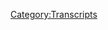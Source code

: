{{DEFAULTSORT:
    #_TRANSCRIPT_0217:Space Liars and Dragon Moths
}}{{Transcript
    | title         = [[217: Space Liars and Dragon Moths]]
    | caption       = [https://knowledgefight.libsyn.com/knowledge-fight-space-liars-and-dragon-moths Listen to this episode on Libsyn]
    | episodeNumber = [[217: Space Liars and Dragon Moths|217]]
    | length        = 02:36:40
}}

{{MessageBox
    | header     = Warning: Bot Generated Content
    | text       = This transcript was automatically generated by transcription software and likely contains many mistakes and misattributions. Please check the audio for definitive quotes, attribution, and context.
    | image      = N3yvass4myg91.webp
    | imagewidth = 50px
    | id         = warning
}}

{{TranscriptBlock
    | name      = Unknown Speaker
    | timestamp = 00:00:00.000
    | text      = Andy in Kansas, you're on the air, thanks for holding.
}}

{{TranscriptBlock
    | name      = Unknown Speaker
    | timestamp = 00:00:04.000
    | text      = Hello Alex, I'm a first time caller, I'm a huge fan, I love your work.
}}

{{TranscriptBlock
    | name      = Unknown Speaker
    | timestamp = 00:00:07.000
    | text      = I love you.
}}

{{TranscriptBlock
    | name      = Unknown Speaker
    | timestamp = 00:00:08.000
    | text      = Hey everybody, welcome back to Knowledge Fight, I'm Dan.
}}

{{TranscriptBlock
    | name      = Unknown Speaker
    | timestamp = 00:00:10.000
    | text      = I'm Jordan.
}}

{{TranscriptBlock
    | name      = Unknown Speaker
    | timestamp = 00:00:11.000
    | text      = We're a couple dudes, like to sit around, drink novelty beverages and talk a little bit about Alex Jones.
}}

{{TranscriptBlock
    | name      = Unknown Speaker
    | timestamp = 00:00:15.000
    | text      = Indeed we are, Dan?
}}

{{TranscriptBlock
    | name      = Unknown Speaker
    | timestamp = 00:00:16.000
    | text      = Yes Jordan.
}}

{{TranscriptBlock
    | name      = Unknown Speaker
    | timestamp = 00:00:17.000
    | text      = Dan?
}}

{{TranscriptBlock
    | name      = Unknown Speaker
    | timestamp = 00:00:18.000
    | text      = You have a question today?
}}

{{TranscriptBlock
    | name      = Unknown Speaker
    | timestamp = 00:00:19.000
    | text      = Yeah, uh, when was the last time you yourself tortured and dismembered a journalist?
}}

{{TranscriptBlock
    | name      = Unknown Speaker
    | timestamp = 00:00:23.000
    | text      = Never, I can say that I have never.
}}

{{TranscriptBlock
    | name      = Unknown Speaker
    | timestamp = 00:00:25.000
    | text      = Never? Never.
}}

{{TranscriptBlock
    | name      = Unknown Speaker
    | timestamp = 00:00:26.000
    | text      = I've annoyed some journalists, certainly.
}}

{{TranscriptBlock
    | name      = Unknown Speaker
    | timestamp = 00:00:28.000
    | text      = Okay.
}}

{{TranscriptBlock
    | name      = Unknown Speaker
    | timestamp = 00:00:29.000
    | text      = When I went to the University of Missouri, I wrote for my campus paper, The Man-Eater,
}}

{{TranscriptBlock
    | name      = Unknown Speaker
    | timestamp = 00:00:34.000
    | text      = for three years, six semesters, while I was in college, and would routinely go to the J-Slums.
}}

{{TranscriptBlock
    | name      = Unknown Speaker
    | timestamp = 00:00:41.000
    | text      = It was the journalism, it was the building that all the journalism students lived in,
}}

{{TranscriptBlock
    | name      = Unknown Speaker
    | timestamp = 00:00:45.000
    | text      = and it was like a pretty shitty apartment building, and they called it the J-Slums, isn't it cool?
}}

{{TranscriptBlock
    | name      = Unknown Speaker
    | timestamp = 00:00:49.000
    | text      = Sure.
}}

{{TranscriptBlock
    | name      = Unknown Speaker
    | timestamp = 00:00:50.000
    | text      = Anyway, they had a bunch of parties there, and me and my buddy Nicky Gifts, he was my roommate at the time,
}}

{{TranscriptBlock
    | name      = Unknown Speaker
    | timestamp = 00:00:55.000
    | text      = we were a couple townie dicks, and so what we would do is we would get a fifth of whiskey and a 12 pack of beers.
}}

{{TranscriptBlock
    | name      = Unknown Speaker
    | timestamp = 00:01:01.000
    | text      = Yeah.
}}

{{TranscriptBlock
    | name      = Unknown Speaker
    | timestamp = 00:01:02.000
    | text      = And we would drink, we would split the whiskey at the house, watching mostly the same rap videos every weekend.
}}

{{TranscriptBlock
    | name      = Unknown Speaker
    | timestamp = 00:01:08.000
    | text      = Right, that sounds right.
}}

{{TranscriptBlock
    | name      = Unknown Speaker
    | timestamp = 00:01:09.000
    | text      = We would, like, I was raised in the projects by Project Pat, Good Googly Moogly by Project Pat.
}}

{{TranscriptBlock
    | name      = Unknown Speaker
    | timestamp = 00:01:14.000
    | text      = Oh yeah.
}}

{{TranscriptBlock
    | name      = Unknown Speaker
    | timestamp = 00:01:15.000
    | text      = Lot of Project Pat.
}}

{{TranscriptBlock
    | name      = Unknown Speaker
    | timestamp = 00:01:16.000
    | text      = Lot of Project Pat.
}}

{{TranscriptBlock
    | name      = Unknown Speaker
    | timestamp = 00:01:17.000
    | text      = Yeah, yeah, yeah.
}}

{{TranscriptBlock
    | name      = Unknown Speaker
    | timestamp = 00:01:18.000
    | text      = I already assumed that.
}}

{{TranscriptBlock
    | name      = Unknown Speaker
    | timestamp = 00:01:19.000
    | text      = When you go with one and then to two, the answer is eight or nine.
}}

{{TranscriptBlock
    | name      = Unknown Speaker
    | timestamp = 00:01:21.000
    | text      = Yeah, yeah.
}}

{{TranscriptBlock
    | name      = Unknown Speaker
    | timestamp = 00:01:22.000
    | text      = So there was a lot of Project Pat, us drinking this whiskey, and then we would take the 12 pack and go crash parties.
}}

{{TranscriptBlock
    | name      = Unknown Speaker
    | timestamp = 00:01:27.000
    | text      = And a lot of the time we would end up at the J-Slums, and man, I don't think those people liked me much.
}}

{{TranscriptBlock
    | name      = Unknown Speaker
    | timestamp = 00:01:34.000
    | text      = In hindsight, I could have been much nicer.
}}

{{TranscriptBlock
    | name      = Unknown Speaker
    | timestamp = 00:01:37.000
    | text      = Like, I wasn't a dick to people, but I was so socially...
}}

{{TranscriptBlock
    | name      = Unknown Speaker
    | timestamp = 00:01:41.000
    | text      = Inept?
}}

{{TranscriptBlock
    | name      = Unknown Speaker
    | timestamp = 00:01:42.000
    | text      = Yeah, I was going to say unskilled.
}}

{{TranscriptBlock
    | name      = Unknown Speaker
    | timestamp = 00:01:44.000
    | text      = I was just like, there was like a sense of like, I'm a mysterious force.
}}

{{TranscriptBlock
    | name      = Unknown Speaker
    | timestamp = 00:01:48.000
    | text      = I write for your paper, and you don't even know who I am.
}}

{{TranscriptBlock
    | name      = Unknown Speaker
    | timestamp = 00:01:51.000
    | text      = And I was fucked up by the time I got there.
}}

{{TranscriptBlock
    | name      = Unknown Speaker
    | timestamp = 00:01:53.000
    | text      = Of course!
}}

{{TranscriptBlock
    | name      = Unknown Speaker
    | timestamp = 00:01:54.000
    | text      = It was not the best time, but still some fond memories.
}}

{{TranscriptBlock
    | name      = Unknown Speaker
    | timestamp = 00:01:57.000
    | text      = So in many ways you have tortured a few journalists.
}}

{{TranscriptBlock
    | name      = Unknown Speaker
    | timestamp = 00:02:00.000
    | text      = I stopped short of calling it torture.
}}

{{TranscriptBlock
    | name      = Unknown Speaker
    | timestamp = 00:02:02.000
    | text      = But you have not...
}}

{{TranscriptBlock
    | name      = Unknown Speaker
    | timestamp = 00:02:03.000
    | text      = What?
}}

{{TranscriptBlock
    | name      = Unknown Speaker
    | timestamp = 00:02:04.000
    | text      = That one that you waterboarded?
}}

{{TranscriptBlock
    | name      = Unknown Speaker
    | timestamp = 00:02:05.000
    | text      = I didn't waterboard anybody.
}}

{{TranscriptBlock
    | name      = Unknown Speaker
    | timestamp = 00:02:07.000
    | text      = Although...
}}

{{TranscriptBlock
    | name      = Unknown Speaker
    | timestamp = 00:02:08.000
    | text      = I shouldn't admit this.
}}

{{TranscriptBlock
    | name      = Unknown Speaker
    | timestamp = 00:02:11.000
    | text      = One time...
}}

{{TranscriptBlock
    | name      = Unknown Speaker
    | timestamp = 00:02:12.000
    | text      = Technically I did dismember a guy.
}}

{{TranscriptBlock
    | name      = Unknown Speaker
    | timestamp = 00:02:14.000
    | text      = One time I did jump in the air and fart midair so I could fart on somebody.
}}

{{TranscriptBlock
    | name      = Unknown Speaker
    | timestamp = 00:02:19.000
    | text      = Alright.
}}

{{TranscriptBlock
    | name      = Unknown Speaker
    | timestamp = 00:02:20.000
    | text      = That's close to torture.
}}

{{TranscriptBlock
    | name      = Unknown Speaker
    | timestamp = 00:02:21.000
    | text      = That is not torture.
}}

{{TranscriptBlock
    | name      = Unknown Speaker
    | timestamp = 00:02:23.000
    | text      = That is a feet.
}}

{{TranscriptBlock
    | name      = Unknown Speaker
    | timestamp = 00:02:26.000
    | text      = You know what?
}}

{{TranscriptBlock
    | name      = Unknown Speaker
    | timestamp = 00:02:27.000
    | text      = That's a feet, Dan.
}}

{{TranscriptBlock
    | name      = Unknown Speaker
    | timestamp = 00:02:28.000
    | text      = I was 19.
}}

{{TranscriptBlock
    | name      = Unknown Speaker
    | timestamp = 00:02:29.000
    | text      = I was full of piss and vinegar and drunk as hell.
}}

{{TranscriptBlock
    | name      = Unknown Speaker
    | timestamp = 00:02:33.000
    | text      = Trying to impress Nick.
}}

{{TranscriptBlock
    | name      = Unknown Speaker
    | timestamp = 00:02:35.000
    | text      = And I assumed some sort of ribs if you were in Missouri at the time.
}}

{{TranscriptBlock
    | name      = Unknown Speaker
    | timestamp = 00:02:38.000
    | text      = Sure.
}}

{{TranscriptBlock
    | name      = Unknown Speaker
    | timestamp = 00:02:39.000
    | text      = And at the time I didn't know anything about Alex Jones, but now I know a lot about Alex Jones.
}}

{{TranscriptBlock
    | name      = Unknown Speaker
    | timestamp = 00:02:42.000
    | text      = And I am back where you were back then.
}}

{{TranscriptBlock
    | name      = Unknown Speaker
    | timestamp = 00:02:44.000
    | text      = Indeed.
}}

{{TranscriptBlock
    | name      = Unknown Speaker
    | timestamp = 00:02:45.000
    | text      = Without the jump farting.
}}

{{TranscriptBlock
    | name      = Unknown Speaker
    | timestamp = 00:02:47.000
    | text      = I can't do both of those at the same time.
}}

{{TranscriptBlock
    | name      = Unknown Speaker
    | timestamp = 00:02:50.000
    | text      = But I only know what you tell me about Alex Jones.
}}

{{TranscriptBlock
    | name      = Unknown Speaker
    | timestamp = 00:02:53.000
    | text      = And about my college chicanery.
}}

{{TranscriptBlock
    | name      = Unknown Speaker
    | timestamp = 00:02:55.000
    | text      = And about jump farting.
}}

{{TranscriptBlock
    | name      = Unknown Speaker
    | timestamp = 00:02:56.000
    | text      = Yeah.
}}

{{TranscriptBlock
    | name      = Unknown Speaker
    | timestamp = 00:02:57.000
    | text      = I didn't realize that was a thing, Mr. Mario Party.
}}

{{TranscriptBlock
    | name      = Unknown Speaker
    | timestamp = 00:02:59.000
    | text      = I was innovative, man.
}}

{{TranscriptBlock
    | name      = Unknown Speaker
    | timestamp = 00:03:00.000
    | text      = I was innovative in the fart game.
}}

{{TranscriptBlock
    | name      = Unknown Speaker
    | timestamp = 00:03:01.000
    | text      = You were ahead of your time.
}}

{{TranscriptBlock
    | name      = Unknown Speaker
    | timestamp = 00:03:02.000
    | text      = Yeah.
}}

{{TranscriptBlock
    | name      = Unknown Speaker
    | timestamp = 00:03:03.000
    | text      = I regret that very much.
}}

{{TranscriptBlock
    | name      = Unknown Speaker
    | timestamp = 00:03:04.000
    | text      = I mean, I don't.
}}

{{TranscriptBlock
    | name      = Unknown Speaker
    | timestamp = 00:03:05.000
    | text      = It wasn't that terrible, but at the same time it's like, that's very out of my personality
}}

{{TranscriptBlock
    | name      = Unknown Speaker
    | timestamp = 00:03:08.000
    | text      = and character.
}}

{{TranscriptBlock
    | name      = Unknown Speaker
    | timestamp = 00:03:09.000
    | text      = As soon as I grew up a little bit.
}}

{{TranscriptBlock
    | name      = Unknown Speaker
    | timestamp = 00:03:11.000
    | text      = As long as it's 15 years ago, that's hilarious.
}}

{{TranscriptBlock
    | name      = Unknown Speaker
    | timestamp = 00:03:14.000
    | text      = If you had done it like in a party last week, I would be like, one, you're 34.
}}

{{TranscriptBlock
    | name      = Unknown Speaker
    | timestamp = 00:03:19.000
    | text      = Yeah, you're out of control.
}}

{{TranscriptBlock
    | name      = Unknown Speaker
    | timestamp = 00:03:20.000
    | text      = And two, you've got to stop dismembering people.
}}

{{TranscriptBlock
    | name      = Unknown Speaker
    | timestamp = 00:03:22.000
    | text      = Sure.
}}

{{TranscriptBlock
    | name      = Unknown Speaker
    | timestamp = 00:03:23.000
    | text      = Sure.
}}

{{TranscriptBlock
    | name      = Unknown Speaker
    | timestamp = 00:03:24.000
    | text      = So Jordan, today we've got a really fun episode to do.
}}

{{TranscriptBlock
    | name      = Unknown Speaker
    | timestamp = 00:03:27.000
    | text      = But before we get to it, I would like to give a couple of thank yous to people who I would
}}

{{TranscriptBlock
    | name      = Unknown Speaker
    | timestamp = 00:03:30.000
    | text      = never jump and fart on.
}}

{{TranscriptBlock
    | name      = Unknown Speaker
    | timestamp = 00:03:32.000
    | text      = Nice.
}}

{{TranscriptBlock
    | name      = Unknown Speaker
    | timestamp = 00:03:33.000
    | text      = Not at all.
}}

{{TranscriptBlock
    | name      = Unknown Speaker
    | timestamp = 00:03:34.000
    | text      = Well done.
}}

{{TranscriptBlock
    | name      = Unknown Speaker
    | timestamp = 00:03:35.000
    | text      = Thank you.
}}

{{TranscriptBlock
    | name      = Unknown Speaker
    | timestamp = 00:03:36.000
    | text      = These are people who have decided to join up and support the show.
}}

{{TranscriptBlock
    | name      = Unknown Speaker
    | timestamp = 00:03:37.000
    | text      = We appreciate them oh so very much.
}}

{{TranscriptBlock
    | name      = Unknown Speaker
    | timestamp = 00:03:39.000
    | text      = First of all, I'd like to say thank you so much to Travis.
}}

{{TranscriptBlock
    | name      = Unknown Speaker
    | timestamp = 00:03:42.000
    | text      = Travis, you are now a policy wonk.
}}

{{TranscriptBlock
    | name      = Unknown Speaker
    | timestamp = 00:03:44.000
    | text      = I'm a policy wonk.
}}

{{TranscriptBlock
    | name      = Unknown Speaker
    | timestamp = 00:03:46.000
    | text      = Thank you, Travis.
}}

{{TranscriptBlock
    | name      = Unknown Speaker
    | timestamp = 00:03:47.000
    | text      = Thank you very much, Travis.
}}

{{TranscriptBlock
    | name      = Unknown Speaker
    | timestamp = 00:03:48.000
    | text      = You're my favorite county.
}}

{{TranscriptBlock
    | name      = Unknown Speaker
    | timestamp = 00:03:50.000
    | text      = Travis County in Austin.
}}

{{TranscriptBlock
    | name      = Unknown Speaker
    | timestamp = 00:03:52.000
    | text      = Named after the great Colonel Travis.
}}

{{TranscriptBlock
    | name      = Unknown Speaker
    | timestamp = 00:03:54.000
    | text      = I'd also like to say thank you so much to Eric.
}}

{{TranscriptBlock
    | name      = Unknown Speaker
    | timestamp = 00:03:57.000
    | text      = You are now a policy wonk.
}}

{{TranscriptBlock
    | name      = Unknown Speaker
    | timestamp = 00:03:59.000
    | text      = I'm a policy wonk.
}}

{{TranscriptBlock
    | name      = Unknown Speaker
    | timestamp = 00:04:00.000
    | text      = Thank you, Eric.
}}

{{TranscriptBlock
    | name      = Unknown Speaker
    | timestamp = 00:04:01.000
    | text      = Thank you very much, Eric.
}}

{{TranscriptBlock
    | name      = Unknown Speaker
    | timestamp = 00:04:02.000
    | text      = Then what I'd like to do is I'd like to say thank you to someone who took their donation
}}

{{TranscriptBlock
    | name      = Unknown Speaker
    | timestamp = 00:04:05.000
    | text      = and bumped it up a little bit.
}}

{{TranscriptBlock
    | name      = Unknown Speaker
    | timestamp = 00:04:07.000
    | text      = Before we do that, I got to know.
}}

{{TranscriptBlock
    | name      = Unknown Speaker
    | timestamp = 00:04:09.000
    | text      = C or K.
}}

{{TranscriptBlock
    | name      = Unknown Speaker
    | timestamp = 00:04:10.000
    | text      = What are you talking about?
}}

{{TranscriptBlock
    | name      = Unknown Speaker
    | timestamp = 00:04:11.000
    | text      = It's a C, Eric.
}}

{{TranscriptBlock
    | name      = Unknown Speaker
    | timestamp = 00:04:12.000
    | text      = Yeah.
}}

{{TranscriptBlock
    | name      = Unknown Speaker
    | timestamp = 00:04:13.000
    | text      = It's a C.
}}

{{TranscriptBlock
    | name      = Unknown Speaker
    | timestamp = 00:04:14.000
    | text      = But also they definitely used a fake email address.
}}

{{TranscriptBlock
    | name      = Unknown Speaker
    | timestamp = 00:04:18.000
    | text      = Oh, yeah?
}}

{{TranscriptBlock
    | name      = Unknown Speaker
    | timestamp = 00:04:19.000
    | text      = Because it's a.beer email address.
}}

{{TranscriptBlock
    | name      = Unknown Speaker
    | timestamp = 00:04:22.000
    | text      = I generally don't pay attention to people's email addresses when I get a little notification
}}

{{TranscriptBlock
    | name      = Unknown Speaker
    | timestamp = 00:04:27.000
    | text      = that someone has supported the show, but that stuck out to me.
}}

{{TranscriptBlock
    | name      = Unknown Speaker
    | timestamp = 00:04:31.000
    | text      = That's a fake email address.
}}

{{TranscriptBlock
    | name      = Unknown Speaker
    | timestamp = 00:04:33.000
    | text      = How about that?
}}

{{TranscriptBlock
    | name      = Unknown Speaker
    | timestamp = 00:04:34.000
    | text      = I thought that was charming.
}}

{{TranscriptBlock
    | name      = Unknown Speaker
    | timestamp = 00:04:36.000
    | text      = Not as charming though.
}}

{{TranscriptBlock
    | name      = Unknown Speaker
    | timestamp = 00:04:37.000
    | text      = Nah, that's not there.
}}

{{TranscriptBlock
    | name      = Unknown Speaker
    | timestamp = 00:04:38.000
    | text      = There you go.
}}

{{TranscriptBlock
    | name      = Unknown Speaker
    | timestamp = 00:04:39.000
    | text      = It's a push.
}}

{{TranscriptBlock
    | name      = Unknown Speaker
    | timestamp = 00:04:40.000
    | text      = Thank you to someone who has taken their donation, bumped it up a little bit.
}}

{{TranscriptBlock
    | name      = Unknown Speaker
    | timestamp = 00:04:43.000
    | text      = We appreciate it very much.
}}

{{TranscriptBlock
    | name      = Unknown Speaker
    | timestamp = 00:04:44.000
    | text      = Adam, you are now a globalist.
}}

{{TranscriptBlock
    | name      = Unknown Speaker
    | timestamp = 00:04:46.000
    | text      = I'm a policy wonk.
}}

{{TranscriptBlock
    | name      = Unknown Speaker
    | timestamp = 00:04:48.000
    | text      = Four stars.
}}

{{TranscriptBlock
    | name      = Unknown Speaker
    | timestamp = 00:04:49.000
    | text      = Go home to your mother and tell her you're brilliant.
}}

{{TranscriptBlock
    | name      = Unknown Speaker
    | timestamp = 00:04:51.000
    | text      = Someone sodomized and sent me a bucket of poop.
}}

{{TranscriptBlock
    | name      = Unknown Speaker
    | timestamp = 00:04:53.000
    | text      = Daddy shark.
}}

{{TranscriptBlock
    | name      = Unknown Speaker
    | timestamp = 00:04:54.000
    | text      = Now, Jordan, one more person to say thank you to.
}}

{{TranscriptBlock
    | name      = Unknown Speaker
    | timestamp = 00:04:58.000
    | text      = This is very special.
}}

{{TranscriptBlock
    | name      = Unknown Speaker
    | timestamp = 00:04:59.000
    | text      = It is a rare occasion around these here parts that what we get to do is we get to induct
}}

{{TranscriptBlock
    | name      = Unknown Speaker
    | timestamp = 00:05:04.000
    | text      = a new raptor princess into the fold.
}}

{{TranscriptBlock
    | name      = Unknown Speaker
    | timestamp = 00:05:06.000
    | text      = Whoa.
}}

{{TranscriptBlock
    | name      = Unknown Speaker
    | timestamp = 00:05:07.000
    | text      = What?
}}

{{TranscriptBlock
    | name      = Unknown Speaker
    | timestamp = 00:05:08.000
    | text      = Someone who has decided to support the show in a way that even makes me uncomfortable,
}}

{{TranscriptBlock
    | name      = Unknown Speaker
    | timestamp = 00:05:11.000
    | text      = but I very much appreciate.
}}

{{TranscriptBlock
    | name      = Unknown Speaker
    | timestamp = 00:05:13.000
    | text      = This is someone who has sent us some very nice emails in the past, and we appreciate
}}

{{TranscriptBlock
    | name      = Unknown Speaker
    | timestamp = 00:05:17.000
    | text      = them very much.
}}

{{TranscriptBlock
    | name      = Unknown Speaker
    | timestamp = 00:05:19.000
    | text      = From the bottom of our Alex Jones and propaganda filled hearts, we would like to say thank
}}

{{TranscriptBlock
    | name      = Unknown Speaker
    | timestamp = 00:05:24.000
    | text      = you so much.
}}

{{TranscriptBlock
    | name      = Unknown Speaker
    | timestamp = 00:05:25.000
    | text      = Chris S., you are now a raptor princess.
}}

{{TranscriptBlock
    | name      = Unknown Speaker
    | timestamp = 00:05:28.000
    | text      = I'm a policy wonk.
}}

{{TranscriptBlock
    | name      = Unknown Speaker
    | timestamp = 00:05:29.000
    | text      = Four stars.
}}

{{TranscriptBlock
    | name      = Unknown Speaker
    | timestamp = 00:05:30.000
    | text      = Go home to your mother and tell her you're brilliant.
}}

{{TranscriptBlock
    | name      = Unknown Speaker
    | timestamp = 00:05:32.000
    | text      = Someone sodomized and sent me a bucket of poop.
}}

{{TranscriptBlock
    | name      = Unknown Speaker
    | timestamp = 00:05:35.000
    | text      = Daddy shark.
}}

{{TranscriptBlock
    | name      = Unknown Speaker
    | timestamp = 00:05:36.000
    | text      = Bomp, bomp, bomp, bomp, bomp.
}}

{{TranscriptBlock
    | name      = Unknown Speaker
    | timestamp = 00:05:37.000
    | text      = Jar Jar Binks has a Caribbean black accent.
}}

{{TranscriptBlock
    | name      = Unknown Speaker
    | timestamp = 00:05:41.000
    | text      = He's a loser.
}}

{{TranscriptBlock
    | name      = Unknown Speaker
    | timestamp = 00:05:42.000
    | text      = Little, little titty baby.
}}

{{TranscriptBlock
    | name      = Unknown Speaker
    | timestamp = 00:05:44.000
    | text      = I don't want to hate black people.
}}

{{TranscriptBlock
    | name      = Unknown Speaker
    | timestamp = 00:05:46.000
    | text      = Jesus Christ.
}}

{{TranscriptBlock
    | name      = Unknown Speaker
    | timestamp = 00:05:48.000
    | text      = I know how to read.
}}

{{TranscriptBlock
    | name      = Unknown Speaker
    | timestamp = 00:05:51.000
    | text      = I am out of control.
}}

{{TranscriptBlock
    | name      = Unknown Speaker
    | timestamp = 00:05:53.000
    | text      = I've never really seen a lot of white racism in my life.
}}

{{TranscriptBlock
    | name      = Unknown Speaker
    | timestamp = 00:05:55.000
    | text      = I really haven't.
}}

{{TranscriptBlock
    | name      = Unknown Speaker
    | timestamp = 00:05:56.000
    | text      = I bet you money.
}}

{{TranscriptBlock
    | name      = Unknown Speaker
    | timestamp = 00:05:57.000
    | text      = There are few living black people that have been abused by white people as much as I have
}}

{{TranscriptBlock
    | name      = Unknown Speaker
    | timestamp = 00:06:02.000
    | text      = been abused by black people.
}}

{{TranscriptBlock
    | name      = Unknown Speaker
    | timestamp = 00:06:04.000
    | text      = Adolf Hitler, Joseph Stalin, both those guys were complete badasses.
}}

{{TranscriptBlock
    | name      = Unknown Speaker
    | timestamp = 00:06:09.000
    | text      = Complete studs.
}}

{{TranscriptBlock
    | name      = Unknown Speaker
    | timestamp = 00:06:11.000
    | text      = Welcome to McDonald's.
}}

{{TranscriptBlock
    | name      = Unknown Speaker
    | timestamp = 00:06:12.000
    | text      = May I help you?
}}

{{TranscriptBlock
    | name      = Unknown Speaker
    | timestamp = 00:06:13.000
    | text      = I'm Benny Sanders.
}}

{{TranscriptBlock
    | name      = Unknown Speaker
    | timestamp = 00:06:14.000
    | text      = Thank you so much, Chris.
}}

{{TranscriptBlock
    | name      = Unknown Speaker
    | timestamp = 00:06:15.000
    | text      = We appreciate it.
}}

{{TranscriptBlock
    | name      = Unknown Speaker
    | timestamp = 00:06:16.000
    | text      = There's a reason we can't inaugurate a lot of raptor princesses.
}}

{{TranscriptBlock
    | name      = Unknown Speaker
    | timestamp = 00:06:21.000
    | text      = It takes a lot of work.
}}

{{TranscriptBlock
    | name      = Unknown Speaker
    | timestamp = 00:06:23.000
    | text      = It takes 45 seconds listening to Alex say stupid shit.
}}

{{TranscriptBlock
    | name      = Unknown Speaker
    | timestamp = 00:06:26.000
    | text      = Today is wacky Wednesday.
}}

{{TranscriptBlock
    | name      = Unknown Speaker
    | timestamp = 00:06:28.000
    | text      = Hey, wacky Wednesday.
}}

{{TranscriptBlock
    | name      = Unknown Speaker
    | timestamp = 00:06:30.000
    | text      = And today we'll be going over an episode of Project Camelot and, guys, this is so very
}}

{{TranscriptBlock
    | name      = Unknown Speaker
    | timestamp = 00:06:34.000
    | text      = exciting.
}}

{{TranscriptBlock
    | name      = Unknown Speaker
    | timestamp = 00:06:35.000
    | text      = I got to tell you, straight up, Carrie Cassidy went back to Vacaville.
}}

{{TranscriptBlock
    | name      = Unknown Speaker
    | timestamp = 00:06:40.000
    | text      = Uh-oh.
}}

{{TranscriptBlock
    | name      = Unknown Speaker
    | timestamp = 00:06:41.000
    | text      = Went back to that prison and talked to Mark Richards and it's time for installment nine?
}}

{{TranscriptBlock
    | name      = Unknown Speaker
    | timestamp = 00:06:48.000
    | text      = Oh, man.
}}

{{TranscriptBlock
    | name      = Unknown Speaker
    | timestamp = 00:06:49.000
    | text      = How is this possible?
}}

{{TranscriptBlock
    | name      = Unknown Speaker
    | timestamp = 00:06:50.000
    | text      = It's wild.
}}

{{TranscriptBlock
    | name      = Unknown Speaker
    | timestamp = 00:06:51.000
    | text      = What more can you wring out of the man?
}}

{{TranscriptBlock
    | name      = Unknown Speaker
    | timestamp = 00:06:53.000
    | text      = Actually, there is some new information here and one of the things that she...
}}

{{TranscriptBlock
    | name      = Unknown Speaker
    | timestamp = 00:06:57.000
    | text      = Of course there is, Dan.
}}

{{TranscriptBlock
    | name      = Unknown Speaker
    | timestamp = 00:06:58.000
    | text      = One of the sort of main goals I think that she had was to run other people's stuff by
}}

{{TranscriptBlock
    | name      = Unknown Speaker
    | timestamp = 00:07:04.000
    | text      = him because she's getting lied to by a lot of people, Eddie Page.
}}

{{TranscriptBlock
    | name      = Unknown Speaker
    | timestamp = 00:07:08.000
    | text      = Yeah.
}}

{{TranscriptBlock
    | name      = Unknown Speaker
    | timestamp = 00:07:09.000
    | text      = Yeah, yeah, yeah.
}}

{{TranscriptBlock
    | name      = Unknown Speaker
    | timestamp = 00:07:10.000
    | text      = I think she wants to fact check some stuff with him, which seems like a fool's exercise.
}}

{{TranscriptBlock
    | name      = Unknown Speaker
    | timestamp = 00:07:17.000
    | text      = Your heart is in the right place, I guess.
}}

{{TranscriptBlock
    | name      = Unknown Speaker
    | timestamp = 00:07:19.000
    | text      = I don't know if it is.
}}

{{TranscriptBlock
    | name      = Unknown Speaker
    | timestamp = 00:07:20.000
    | text      = But it's the dumbest...
}}

{{TranscriptBlock
    | name      = Unknown Speaker
    | timestamp = 00:07:21.000
    | text      = But then I have to fall back on...
}}

{{TranscriptBlock
    | name      = Unknown Speaker
    | timestamp = 00:07:24.000
    | text      = Of course there's a ninth installment.
}}

{{TranscriptBlock
    | name      = Unknown Speaker
    | timestamp = 00:07:25.000
    | text      = How do I even...
}}

{{TranscriptBlock
    | name      = Unknown Speaker
    | timestamp = 00:07:26.000
    | text      = Oh, there's going to be a tenth one in a month.
}}

{{TranscriptBlock
    | name      = Unknown Speaker
    | timestamp = 00:07:27.000
    | text      = Yeah, yeah, yeah.
}}

{{TranscriptBlock
    | name      = Unknown Speaker
    | timestamp = 00:07:28.000
    | text      = How the fuck do I even know if she went there and if he doesn't give her any new stuff,
}}

{{TranscriptBlock
    | name      = Unknown Speaker
    | timestamp = 00:07:33.000
    | text      = she's just going to make it up herself.
}}

{{TranscriptBlock
    | name      = Unknown Speaker
    | timestamp = 00:07:35.000
    | text      = I'm positive that she did go because she spends about five minutes of this episode, which
}}

{{TranscriptBlock
    | name      = Unknown Speaker
    | timestamp = 00:07:39.000
    | text      = I don't have any clips of, complaining about how she was told that her outfit wasn't appropriate
}}

{{TranscriptBlock
    | name      = Unknown Speaker
    | timestamp = 00:07:44.000
    | text      = for prison.
}}

{{TranscriptBlock
    | name      = Unknown Speaker
    | timestamp = 00:07:45.000
    | text      = Okay, fair enough.
}}

{{TranscriptBlock
    | name      = Unknown Speaker
    | timestamp = 00:07:46.000
    | text      = You can't make that shit up.
}}

{{TranscriptBlock
    | name      = Unknown Speaker
    | timestamp = 00:07:48.000
    | text      = She's like, I'm not allowed to wear high heels because that's considered a weapon.
}}

{{TranscriptBlock
    | name      = Unknown Speaker
    | timestamp = 00:07:51.000
    | text      = But then I get inside and I see other people in high heels.
}}

{{TranscriptBlock
    | name      = Unknown Speaker
    | timestamp = 00:07:54.000
    | text      = I'm like, yeah, maybe that's okay when they're not talking to a fucking murderer.
}}

{{TranscriptBlock
    | name      = Unknown Speaker
    | timestamp = 00:07:59.000
    | text      = Maybe he's on a much higher standard of security.
}}

{{TranscriptBlock
    | name      = Unknown Speaker
    | timestamp = 00:08:04.000
    | text      = Or maybe they've seen you talk to this guy eight other times and they're like, this isn't
}}

{{TranscriptBlock
    | name      = Unknown Speaker
    | timestamp = 00:08:11.000
    | text      = for anybody but you.
}}

{{TranscriptBlock
    | name      = Unknown Speaker
    | timestamp = 00:08:13.000
    | text      = We're worried you're going to hurt yourself with those shoes because lady, you are fucking
}}

{{TranscriptBlock
    | name      = Unknown Speaker
    | timestamp = 00:08:17.000
    | text      = nuts.
}}

{{TranscriptBlock
    | name      = Unknown Speaker
    | timestamp = 00:08:18.000
    | text      = And this would be the place to do it if you want to really make it count.
}}

{{TranscriptBlock
    | name      = Unknown Speaker
    | timestamp = 00:08:21.000
    | text      = So Jordan, we have got installment nine of what Carrie calls, Carrie Cassidy, the host
}}

{{TranscriptBlock
    | name      = Unknown Speaker
    | timestamp = 00:08:29.000
    | text      = of Project Camelot, she calls total recall because as we all know, just to lay a little
}}

{{TranscriptBlock
    | name      = Unknown Speaker
    | timestamp = 00:08:34.000
    | text      = bit of track, she goes and interviews Mark Richards in prison because he killed a guy
}}

{{TranscriptBlock
    | name      = Unknown Speaker
    | timestamp = 00:08:39.000
    | text      = who was involved in a murder, orchestrated a murder.
}}

{{TranscriptBlock
    | name      = Unknown Speaker
    | timestamp = 00:08:42.000
    | text      = He made sure that a man was alive and then was very shortly not alive.
}}

{{TranscriptBlock
    | name      = Unknown Speaker
    | timestamp = 00:08:47.000
    | text      = Who mysteriously owed him money and he took a safe from him.
}}

{{TranscriptBlock
    | name      = Unknown Speaker
    | timestamp = 00:08:50.000
    | text      = Crazy.
}}

{{TranscriptBlock
    | name      = Unknown Speaker
    | timestamp = 00:08:51.000
    | text      = He was off planet, Dan.
}}

{{TranscriptBlock
    | name      = Unknown Speaker
    | timestamp = 00:08:52.000
    | text      = He was off planet.
}}

{{TranscriptBlock
    | name      = Unknown Speaker
    | timestamp = 00:08:53.000
    | text      = Um, so she goes, I'm waiting for that to be Prince.
}}

{{TranscriptBlock
    | name      = Unknown Speaker
    | timestamp = 00:08:56.000
    | text      = Uh, uh, uh, now I can't remember.
}}

{{TranscriptBlock
    | name      = Unknown Speaker
    | timestamp = 00:08:59.000
    | text      = Salmon.
}}

{{TranscriptBlock
    | name      = Unknown Speaker
    | timestamp = 00:09:00.000
    | text      = I'm waiting for that.
}}

{{TranscriptBlock
    | name      = Unknown Speaker
    | timestamp = 00:09:01.000
    | text      = Yeah.
}}

{{TranscriptBlock
    | name      = Unknown Speaker
    | timestamp = 00:09:02.000
    | text      = Yeah.
}}

{{TranscriptBlock
    | name      = Unknown Speaker
    | timestamp = 00:09:03.000
    | text      = I'm waiting for that to be his like, no, Saudi Arabia was off planet at the time.
}}

{{TranscriptBlock
    | name      = Unknown Speaker
    | timestamp = 00:09:07.000
    | text      = Come on, man.
}}

{{TranscriptBlock
    | name      = Unknown Speaker
    | timestamp = 00:09:08.000
    | text      = Works.
}}

{{TranscriptBlock
    | name      = Unknown Speaker
    | timestamp = 00:09:09.000
    | text      = Yeah.
}}

{{TranscriptBlock
    | name      = Unknown Speaker
    | timestamp = 00:09:10.000
    | text      = So she's not allowed to use a recorder when she goes and interviews Mark.
}}

{{TranscriptBlock
    | name      = Unknown Speaker
    | timestamp = 00:09:12.360
    | text      = She's allowed to sometimes have a pencil, sometimes a crayon.
}}

{{TranscriptBlock
    | name      = Unknown Speaker
    | timestamp = 00:09:16.120
    | text      = And she writes down the answers that he gives her to bizarre, stupid questions.
}}

{{TranscriptBlock
    | name      = Unknown Speaker
    | timestamp = 00:09:22.200
    | text      = And, uh, we get to enjoy, I'll say this, Jordan, I, I sort of referenced this as you came into
}}

{{TranscriptBlock
    | name      = Unknown Speaker
    | timestamp = 00:09:29.120
    | text      = the apartment today.
}}

{{TranscriptBlock
    | name      = Unknown Speaker
    | timestamp = 00:09:30.120
    | text      = And that was that, like, I worried that we wouldn't be able to do an episode when I was
}}

{{TranscriptBlock
    | name      = Unknown Speaker
    | timestamp = 00:09:34.039
    | text      = listening to this, um, earlier.
}}

{{TranscriptBlock
    | name      = Unknown Speaker
    | timestamp = 00:09:37.320
    | text      = And one of the reasons was I was like, this kinda is boring as shit.
}}

{{TranscriptBlock
    | name      = Unknown Speaker
    | timestamp = 00:09:41.639
    | text      = I was like, this is a little bit boring.
}}

{{TranscriptBlock
    | name      = Unknown Speaker
    | timestamp = 00:09:43.559
    | text      = Uh, but then I listened back to it again and I was like, oh, I missed a lot of stuff.
}}

{{TranscriptBlock
    | name      = Unknown Speaker
    | timestamp = 00:09:48.200
    | text      = Okay.
}}

{{TranscriptBlock
    | name      = Unknown Speaker
    | timestamp = 00:09:49.200
    | text      = So thankfully it was just my first, uh, you know, sometimes you read a book first time
}}

{{TranscriptBlock
    | name      = Unknown Speaker
    | timestamp = 00:09:53.080
    | text      = through it doesn't grab you.
}}

{{TranscriptBlock
    | name      = Unknown Speaker
    | timestamp = 00:09:54.360
    | text      = Right.
}}

{{TranscriptBlock
    | name      = Unknown Speaker
    | timestamp = 00:09:55.360
    | text      = Second read, you start to realize some of the nuances.
}}

{{TranscriptBlock
    | name      = Unknown Speaker
    | timestamp = 00:09:57.440
    | text      = Right.
}}

{{TranscriptBlock
    | name      = Unknown Speaker
    | timestamp = 00:09:58.440
    | text      = Um, that's how literally everyone feels about a separate piece.
}}

{{TranscriptBlock
    | name      = Unknown Speaker
    | timestamp = 00:10:01.480
    | text      = I don't know anything about a separate piece.
}}

{{TranscriptBlock
    | name      = Unknown Speaker
    | timestamp = 00:10:02.879
    | text      = All right.
}}

{{TranscriptBlock
    | name      = Unknown Speaker
    | timestamp = 00:10:03.879
    | text      = I can tell you.
}}

{{TranscriptBlock
    | name      = Unknown Speaker
    | timestamp = 00:10:04.879
    | text      = Yeah.
}}

{{TranscriptBlock
    | name      = Unknown Speaker
    | timestamp = 00:10:05.879
    | text      = It would be a very boring podcast.
}}

{{TranscriptBlock
    | name      = Unknown Speaker
    | timestamp = 00:10:07.000
    | text      = Your first listen.
}}

{{TranscriptBlock
    | name      = Unknown Speaker
    | timestamp = 00:10:08.000
    | text      = But second time.
}}

{{TranscriptBlock
    | name      = Unknown Speaker
    | timestamp = 00:10:09.000
    | text      = Second time.
}}

{{TranscriptBlock
    | name      = Unknown Speaker
    | timestamp = 00:10:10.000
    | text      = It'd be great.
}}

{{TranscriptBlock
    | name      = Unknown Speaker
    | timestamp = 00:10:11.000
    | text      = It's new theory before we go any further.
}}

{{TranscriptBlock
    | name      = Unknown Speaker
    | timestamp = 00:10:12.000
    | text      = New theory.
}}

{{TranscriptBlock
    | name      = Unknown Speaker
    | timestamp = 00:10:13.000
    | text      = All right.
}}

{{TranscriptBlock
    | name      = Unknown Speaker
    | timestamp = 00:10:14.320
    | text      = The prison itself, zero limitations on what sort of recording devices that you are allowed
}}

{{TranscriptBlock
    | name      = Unknown Speaker
    | timestamp = 00:10:20.320
    | text      = to use.
}}

{{TranscriptBlock
    | name      = Unknown Speaker
    | timestamp = 00:10:21.320
    | text      = Okay.
}}

{{TranscriptBlock
    | name      = Unknown Speaker
    | timestamp = 00:10:22.320
    | text      = Mark Richards is fucking with her and he has convinced a few of the guards to go along
}}

{{TranscriptBlock
    | name      = Unknown Speaker
    | timestamp = 00:10:27.539
    | text      = with it.
}}

{{TranscriptBlock
    | name      = Unknown Speaker
    | timestamp = 00:10:28.539
    | text      = That is a possibility.
}}

{{TranscriptBlock
    | name      = Unknown Speaker
    | timestamp = 00:10:29.539
    | text      = I'm not sure.
}}

{{TranscriptBlock
    | name      = Unknown Speaker
    | timestamp = 00:10:30.539
    | text      = I did actually find the prison that he's in and I looked at their like a visiting rules
}}

{{TranscriptBlock
    | name      = Unknown Speaker
    | timestamp = 00:10:34.000
    | text      = and it's not specified either way about whether or not you can have a pencil or pen or anything
}}

{{TranscriptBlock
    | name      = Unknown Speaker
    | timestamp = 00:10:39.259
    | text      = like that.
}}

{{TranscriptBlock
    | name      = Unknown Speaker
    | timestamp = 00:10:40.340
    | text      = But it's not pencils and pens are not listed in the approved materials, but it's also not
}}

{{TranscriptBlock
    | name      = Unknown Speaker
    | timestamp = 00:10:46.220
    | text      = listed in like restricted materials.
}}

{{TranscriptBlock
    | name      = Unknown Speaker
    | timestamp = 00:10:47.919
    | text      = So I don't know.
}}

{{TranscriptBlock
    | name      = Unknown Speaker
    | timestamp = 00:10:48.919
    | text      = I can't say either way.
}}

{{TranscriptBlock
    | name      = Unknown Speaker
    | timestamp = 00:10:50.480
    | text      = Anyway, we start this episode as we start every project Camelot episode with Carrie's
}}

{{TranscriptBlock
    | name      = Unknown Speaker
    | timestamp = 00:10:54.679
    | text      = introduction to her episode.
}}

{{TranscriptBlock
    | name      = Unknown Speaker
    | timestamp = 00:10:57.639
    | text      = Hi everyone.
}}

{{TranscriptBlock
    | name      = Unknown Speaker
    | timestamp = 00:10:59.480
    | text      = I'm Carrie Cassidy from project Camelot.
}}

{{TranscriptBlock
    | name      = Unknown Speaker
    | timestamp = 00:11:01.840
    | text      = Hi Carrie.
}}

{{TranscriptBlock
    | name      = Unknown Speaker
    | timestamp = 00:11:02.840
    | text      = I am here today to go over the notes from my recent interview with captain Mark Richards
}}

{{TranscriptBlock
    | name      = Unknown Speaker
    | timestamp = 00:11:09.519
    | text      = of the secret space program.
}}

{{TranscriptBlock
    | name      = Unknown Speaker
    | timestamp = 00:11:11.759
    | text      = Grandson of the Dutchman.
}}

{{TranscriptBlock
    | name      = Unknown Speaker
    | timestamp = 00:11:13.220
    | text      = Son of the Dutchman.
}}

{{TranscriptBlock
    | name      = Unknown Speaker
    | timestamp = 00:11:14.220
    | text      = Oh, he's son of the Dutchman.
}}

{{TranscriptBlock
    | name      = Unknown Speaker
    | timestamp = 00:11:15.220
    | text      = Although we do learn, I believe in this next clip that his grandfather was also in the
}}

{{TranscriptBlock
    | name      = Unknown Speaker
    | timestamp = 00:11:19.240
    | text      = secret space program.
}}

{{TranscriptBlock
    | name      = Unknown Speaker
    | timestamp = 00:11:20.240
    | text      = Of course.
}}

{{TranscriptBlock
    | name      = Unknown Speaker
    | timestamp = 00:11:21.240
    | text      = He may not have a fun nickname.
}}

{{TranscriptBlock
    | name      = Unknown Speaker
    | timestamp = 00:11:24.039
    | text      = Now I understand that a lot of people who are listening to the show might not have listened
}}

{{TranscriptBlock
    | name      = Unknown Speaker
    | timestamp = 00:11:27.580
    | text      = to our past adventures with Mark Richards, captain Mark Richards, excuse me.
}}

{{TranscriptBlock
    | name      = Unknown Speaker
    | timestamp = 00:11:34.159
    | text      = So they may not know a lot of what's going on here.
}}

{{TranscriptBlock
    | name      = Unknown Speaker
    | timestamp = 00:11:36.600
    | text      = And thankfully at the beginning of this episode, uh, before she gets into it, Carrie gives
}}

{{TranscriptBlock
    | name      = Unknown Speaker
    | timestamp = 00:11:41.100
    | text      = a little bit of a breakdown of some of the relevant information you need to know about
}}

{{TranscriptBlock
    | name      = Unknown Speaker
    | timestamp = 00:11:45.600
    | text      = uh, Senora Richards.
}}

{{TranscriptBlock
    | name      = Unknown Speaker
    | timestamp = 00:11:47.779
    | text      = I recently went to interview captain Mark Richards who has been involved in the secret
}}

{{TranscriptBlock
    | name      = Unknown Speaker
    | timestamp = 00:11:52.879
    | text      = space program since he was a young child actually.
}}

{{TranscriptBlock
    | name      = Unknown Speaker
    | timestamp = 00:11:57.000
    | text      = And his father was also involved as well as his grandfather, if I understand it correctly.
}}

{{TranscriptBlock
    | name      = Unknown Speaker
    | timestamp = 00:12:02.700
    | text      = And his father was known as the Dutchman.
}}

{{TranscriptBlock
    | name      = Unknown Speaker
    | timestamp = 00:12:05.019
    | text      = He was quite famous in those sort of secret space program circles.
}}

{{TranscriptBlock
    | name      = Unknown Speaker
    | timestamp = 00:12:11.440
    | text      = If you want to call it that the military, as well as in the British, uh, in, in Britain
}}

{{TranscriptBlock
    | name      = Unknown Speaker
    | timestamp = 00:12:16.759
    | text      = with the British and uh, Mark has a long history, as I say, with regard to the secret space
}}

{{TranscriptBlock
    | name      = Unknown Speaker
    | timestamp = 00:12:23.740
    | text      = program, he basically grew up in it.
}}

{{TranscriptBlock
    | name      = Unknown Speaker
    | timestamp = 00:12:29.159
    | text      = Basically he grew up in, he's like the Jonathan Taylor Thomas.
}}

{{TranscriptBlock
    | name      = Unknown Speaker
    | timestamp = 00:12:31.120
    | text      = Why does that?
}}

{{TranscriptBlock
    | name      = Unknown Speaker
    | timestamp = 00:12:32.120
    | text      = I have no idea why that happened.
}}

{{TranscriptBlock
    | name      = Unknown Speaker
    | timestamp = 00:12:35.120
    | text      = Because he grew up in show business.
}}

{{TranscriptBlock
    | name      = Unknown Speaker
    | timestamp = 00:12:36.120
    | text      = Jonathan Taylor Thomas.
}}

{{TranscriptBlock
    | name      = Unknown Speaker
    | timestamp = 00:12:37.120
    | text      = Yeah, but you could have gone with Ron Howard.
}}

{{TranscriptBlock
    | name      = Unknown Speaker
    | timestamp = 00:12:38.120
    | text      = Ron Howard has a good, continuously great career, much like the Dutchman.
}}

{{TranscriptBlock
    | name      = Unknown Speaker
    | timestamp = 00:12:44.639
    | text      = Mark Richards absolutely doesn't have a continuous awesome career.
}}

{{TranscriptBlock
    | name      = Unknown Speaker
    | timestamp = 00:12:48.000
    | text      = You know what?
}}

{{TranscriptBlock
    | name      = Unknown Speaker
    | timestamp = 00:12:49.000
    | text      = He is a lot like JTT.
}}

{{TranscriptBlock
    | name      = Unknown Speaker
    | timestamp = 00:12:50.000
    | text      = Yeah, maybe that's why.
}}

{{TranscriptBlock
    | name      = Unknown Speaker
    | timestamp = 00:12:51.000
    | text      = He was a star in his youth and now he's slowly fading away.
}}

{{TranscriptBlock
    | name      = Unknown Speaker
    | timestamp = 00:12:54.960
    | text      = So other things, Carrie's sort of really underselling this, uh, just saying that Mark Richards has
}}

{{TranscriptBlock
    | name      = Unknown Speaker
    | timestamp = 00:13:00.559
    | text      = been involved in the secret space program since he was a kid.
}}

{{TranscriptBlock
    | name      = Unknown Speaker
    | timestamp = 00:13:03.919
    | text      = He also had, like we referenced, he has a sentient spaceship named Minerva that he can
}}

{{TranscriptBlock
    | name      = Unknown Speaker
    | timestamp = 00:13:08.559
    | text      = fly around in.
}}

{{TranscriptBlock
    | name      = Unknown Speaker
    | timestamp = 00:13:09.559
    | text      = He is married to a lady named Joanne Richards who goes around and gives speeches on his
}}

{{TranscriptBlock
    | name      = Unknown Speaker
    | timestamp = 00:13:13.759
    | text      = behalf.
}}

{{TranscriptBlock
    | name      = Unknown Speaker
    | timestamp = 00:13:14.759
    | text      = I forgot that that is an actual real person.
}}

{{TranscriptBlock
    | name      = Unknown Speaker
    | timestamp = 00:13:17.440
    | text      = It is.
}}

{{TranscriptBlock
    | name      = Unknown Speaker
    | timestamp = 00:13:18.440
    | text      = I always, I always forget that Joanne Richards is like just a human being and not part of
}}

{{TranscriptBlock
    | name      = Unknown Speaker
    | timestamp = 00:13:22.399
    | text      = the grand mythology.
}}

{{TranscriptBlock
    | name      = Unknown Speaker
    | timestamp = 00:13:23.399
    | text      = Oh, she real.
}}

{{TranscriptBlock
    | name      = Unknown Speaker
    | timestamp = 00:13:24.440
    | text      = I am also married to Minerva and she has a hole, like I'm waiting for that.
}}

{{TranscriptBlock
    | name      = Unknown Speaker
    | timestamp = 00:13:29.559
    | text      = What I can confirm is that she's a CPA.
}}

{{TranscriptBlock
    | name      = Unknown Speaker
    | timestamp = 00:13:31.919
    | text      = That's about it.
}}

{{TranscriptBlock
    | name      = Unknown Speaker
    | timestamp = 00:13:32.919
    | text      = Huh.
}}

{{TranscriptBlock
    | name      = Unknown Speaker
    | timestamp = 00:13:33.919
    | text      = The rest of this stuff is I think she's being tricked by her husband who's in prison.
}}

{{TranscriptBlock
    | name      = Unknown Speaker
    | timestamp = 00:13:36.440
    | text      = Is she a good CPA?
}}

{{TranscriptBlock
    | name      = Unknown Speaker
    | timestamp = 00:13:37.559
    | text      = No idea.
}}

{{TranscriptBlock
    | name      = Unknown Speaker
    | timestamp = 00:13:38.559
    | text      = We'll never find out.
}}

{{TranscriptBlock
    | name      = Unknown Speaker
    | timestamp = 00:13:39.559
    | text      = I think we need to hire her.
}}

{{TranscriptBlock
    | name      = Unknown Speaker
    | timestamp = 00:13:40.919
    | text      = So there's a whole lot to his mythology.
}}

{{TranscriptBlock
    | name      = Unknown Speaker
    | timestamp = 00:13:42.679
    | text      = For our accounting, you know how we have so much accounting we need to do.
}}

{{TranscriptBlock
    | name      = Unknown Speaker
    | timestamp = 00:13:46.679
    | text      = So there's a lot to Mark Richards' mythology, but the most important thing that you need
}}

{{TranscriptBlock
    | name      = Unknown Speaker
    | timestamp = 00:13:51.039
    | text      = to know is that in 1984 he went to prison because he was, he orchestrated the murder
}}

{{TranscriptBlock
    | name      = Unknown Speaker
    | timestamp = 00:13:57.840
    | text      = of a guy who owed him money.
}}

{{TranscriptBlock
    | name      = Unknown Speaker
    | timestamp = 00:13:59.799
    | text      = He got two kids who worked at his tire shop, I believe.
}}

{{TranscriptBlock
    | name      = Unknown Speaker
    | timestamp = 00:14:03.679
    | text      = Something along those lines.
}}

{{TranscriptBlock
    | name      = Unknown Speaker
    | timestamp = 00:14:04.679
    | text      = I don't remember exactly what the business was, but associates that he knew from that,
}}

{{TranscriptBlock
    | name      = Unknown Speaker
    | timestamp = 00:14:08.120
    | text      = he offered them $5,000 in a car, a getaway car presumably, to go kill this guy and he
}}

{{TranscriptBlock
    | name      = Unknown Speaker
    | timestamp = 00:14:15.159
    | text      = was supposedly there when the murder was committed and they killed this guy with a hammer.
}}

{{TranscriptBlock
    | name      = Unknown Speaker
    | timestamp = 00:14:21.840
    | text      = So it seems like it should cost more than that and yet it never does.
}}

{{TranscriptBlock
    | name      = Unknown Speaker
    | timestamp = 00:14:26.519
    | text      = You know, like a real assassin works really cheap, you know?
}}

{{TranscriptBlock
    | name      = Unknown Speaker
    | timestamp = 00:14:31.440
    | text      = It turns out it's not a function of the job that needs to be done.
}}

{{TranscriptBlock
    | name      = Unknown Speaker
    | timestamp = 00:14:34.600
    | text      = It's a function of the desperateness of the person you're trying to get to do the job.
}}

{{TranscriptBlock
    | name      = Unknown Speaker
    | timestamp = 00:14:39.240
    | text      = Yeah, exactly.
}}

{{TranscriptBlock
    | name      = Unknown Speaker
    | timestamp = 00:14:40.240
    | text      = You could get your lawn mowed for like $200 by a professional crew or $3 to the neighbor
}}

{{TranscriptBlock
    | name      = Unknown Speaker
    | timestamp = 00:14:45.919
    | text      = kid.
}}

{{TranscriptBlock
    | name      = Unknown Speaker
    | timestamp = 00:14:46.919
    | text      = Right.
}}

{{TranscriptBlock
    | name      = Unknown Speaker
    | timestamp = 00:14:47.919
    | text      = You know what I'm saying?
}}

{{TranscriptBlock
    | name      = Unknown Speaker
    | timestamp = 00:14:48.919
    | text      = It's that sort of thing.
}}

{{TranscriptBlock
    | name      = Unknown Speaker
    | timestamp = 00:14:49.919
    | text      = And you can, I mean for $200 you could convince the neighbor kid to kill the professional
}}

{{TranscriptBlock
    | name      = Unknown Speaker
    | timestamp = 00:14:52.639
    | text      = lawn crew.
}}

{{TranscriptBlock
    | name      = Unknown Speaker
    | timestamp = 00:14:53.639
    | text      = It's possible.
}}

{{TranscriptBlock
    | name      = Unknown Speaker
    | timestamp = 00:14:54.639
    | text      = Yeah, take over the business.
}}

{{TranscriptBlock
    | name      = Unknown Speaker
    | timestamp = 00:14:55.639
    | text      = You could give him a few money.
}}

{{TranscriptBlock
    | name      = Unknown Speaker
    | timestamp = 00:14:56.639
    | text      = So we know from living in reality that Mark Richards straight up did that shit.
}}

{{TranscriptBlock
    | name      = Unknown Speaker
    | timestamp = 00:15:02.279
    | text      = Unfortunately, Kerry doesn't believe that.
}}

{{TranscriptBlock
    | name      = Unknown Speaker
    | timestamp = 00:15:04.580
    | text      = Of course not.
}}

{{TranscriptBlock
    | name      = Unknown Speaker
    | timestamp = 00:15:05.759
    | text      = As far as I'm concerned, he is one of the best whistleblowers out there.
}}

{{TranscriptBlock
    | name      = Unknown Speaker
    | timestamp = 00:15:10.179
    | text      = The fact that he is in prison and has been for over 30 years is what the powers that
}}

{{TranscriptBlock
    | name      = Unknown Speaker
    | timestamp = 00:15:16.679
    | text      = be considered to be sufficient enough to discredit him so that he will not be believed.
}}

{{TranscriptBlock
    | name      = Unknown Speaker
    | timestamp = 00:15:24.539
    | text      = So he is at liberty to tell me quite a bit of information that you can't get anywhere
}}

{{TranscriptBlock
    | name      = Unknown Speaker
    | timestamp = 00:15:28.940
    | text      = else.
}}

{{TranscriptBlock
    | name      = Unknown Speaker
    | timestamp = 00:15:30.139
    | text      = So this is how we work this sort of rationale in here.
}}

{{TranscriptBlock
    | name      = Unknown Speaker
    | timestamp = 00:15:34.679
    | text      = He's in prison.
}}

{{TranscriptBlock
    | name      = Unknown Speaker
    | timestamp = 00:15:35.799
    | text      = He's been discredited so much that it doesn't matter if he tells the truth to Kerry, no
}}

{{TranscriptBlock
    | name      = Unknown Speaker
    | timestamp = 00:15:40.000
    | text      = one's going to believe him because he's a fucking murderer who's in prison anyway.
}}

{{TranscriptBlock
    | name      = Unknown Speaker
    | timestamp = 00:15:43.759
    | text      = So the powers that be are like, go ahead, say whatever you want, big guy, have fun there
}}

{{TranscriptBlock
    | name      = Unknown Speaker
    | timestamp = 00:15:48.340
    | text      = in that prison.
}}

{{TranscriptBlock
    | name      = Unknown Speaker
    | timestamp = 00:15:49.340
    | text      = All I'm saying is, even if he had murdered zero people and were free, if he were talking
}}

{{TranscriptBlock
    | name      = Unknown Speaker
    | timestamp = 00:15:54.519
    | text      = to Kerry, that would be enough to discredit him.
}}

{{TranscriptBlock
    | name      = Unknown Speaker
    | timestamp = 00:15:57.840
    | text      = I would say so.
}}

{{TranscriptBlock
    | name      = Unknown Speaker
    | timestamp = 00:15:58.840
    | text      = I mean, there's a low bar for Kerry.
}}

{{TranscriptBlock
    | name      = Unknown Speaker
    | timestamp = 00:16:01.639
    | text      = We've gone through plenty of episodes with Kerry talking to people who aren't in prison
}}

{{TranscriptBlock
    | name      = Unknown Speaker
    | timestamp = 00:16:04.879
    | text      = and I find them discredited.
}}

{{TranscriptBlock
    | name      = Unknown Speaker
    | timestamp = 00:16:07.480
    | text      = Now I will say I have a hard time believing that any of her guests are not eligible for
}}

{{TranscriptBlock
    | name      = Unknown Speaker
    | timestamp = 00:16:14.240
    | text      = prison.
}}

{{TranscriptBlock
    | name      = Unknown Speaker
    | timestamp = 00:16:15.240
    | text      = Do you know what I mean?
}}

{{TranscriptBlock
    | name      = Unknown Speaker
    | timestamp = 00:16:16.240
    | text      = Like if anybody really wanted to look into it, every single person she has in her job,
}}

{{TranscriptBlock
    | name      = Unknown Speaker
    | timestamp = 00:16:19.919
    | text      = at least six months.
}}

{{TranscriptBlock
    | name      = Unknown Speaker
    | timestamp = 00:16:21.720
    | text      = At least six months in prison would be the low level guest of hers.
}}

{{TranscriptBlock
    | name      = Unknown Speaker
    | timestamp = 00:16:27.919
    | text      = Almost all of them, I would say, have maybe a civil fraud case that they're due for.
}}

{{TranscriptBlock
    | name      = Unknown Speaker
    | timestamp = 00:16:37.320
    | text      = I don't know if that means they go to prison, but they all should be sued by somebody.
}}

{{TranscriptBlock
    | name      = Unknown Speaker
    | timestamp = 00:16:41.720
    | text      = I'm not sure who, but somebody should sue everybody.
}}

{{TranscriptBlock
    | name      = Unknown Speaker
    | timestamp = 00:16:45.679
    | text      = So anyway, Mark is guilty of this being orchestrating a murder, but turns out he's not.
}}

{{TranscriptBlock
    | name      = Unknown Speaker
    | timestamp = 00:16:52.320
    | text      = He is innocent of the crime he's in for, and as I say, he spent over 30 years paying for
}}

{{TranscriptBlock
    | name      = Unknown Speaker
    | timestamp = 00:16:59.480
    | text      = a crime he didn't commit.
}}

{{TranscriptBlock
    | name      = Unknown Speaker
    | timestamp = 00:17:01.480
    | text      = And he is-
}}

{{TranscriptBlock
    | name      = Unknown Speaker
    | timestamp = 00:17:02.480
    | text      = He's the one armed man.
}}

{{TranscriptBlock
    | name      = Unknown Speaker
    | timestamp = 00:17:03.559
    | text      = Just for some context, he's been in prison like two months shorter than I've been alive.
}}

{{TranscriptBlock
    | name      = Unknown Speaker
    | timestamp = 00:17:09.240
    | text      = So back when I was jumping and farting on people, he was 19 years into his prison sentence.
}}

{{TranscriptBlock
    | name      = Unknown Speaker
    | timestamp = 00:17:17.279
    | text      = Let that give you some context.
}}

{{TranscriptBlock
    | name      = Unknown Speaker
    | timestamp = 00:17:20.079
    | text      = Sure.
}}

{{TranscriptBlock
    | name      = Unknown Speaker
    | timestamp = 00:17:21.480
    | text      = Said to be the mastermind of two other people who actually committed the murder.
}}

{{TranscriptBlock
    | name      = Unknown Speaker
    | timestamp = 00:17:26.960
    | text      = One of whom got off, I guess, by riding on the other one.
}}

{{TranscriptBlock
    | name      = Unknown Speaker
    | timestamp = 00:17:31.599
    | text      = He cut a deal because he was like, oh my God, I'm going to be in prison for the rest of
}}

{{TranscriptBlock
    | name      = Unknown Speaker
    | timestamp = 00:17:35.819
    | text      = my life.
}}

{{TranscriptBlock
    | name      = Unknown Speaker
    | timestamp = 00:17:36.819
    | text      = I didn't actually kill that guy.
}}

{{TranscriptBlock
    | name      = Unknown Speaker
    | timestamp = 00:17:38.319
    | text      = When I was involved, I will cut a deal.
}}

{{TranscriptBlock
    | name      = Unknown Speaker
    | timestamp = 00:17:40.839
    | text      = Very common.
}}

{{TranscriptBlock
    | name      = Unknown Speaker
    | timestamp = 00:17:41.839
    | text      = He's a rat.
}}

{{TranscriptBlock
    | name      = Unknown Speaker
    | timestamp = 00:17:43.500
    | text      = As well as Mark.
}}

{{TranscriptBlock
    | name      = Unknown Speaker
    | timestamp = 00:17:45.480
    | text      = And then now this guy, whose name is Croson David Hoover, apparently is talking to a journalist
}}

{{TranscriptBlock
    | name      = Unknown Speaker
    | timestamp = 00:17:55.160
    | text      = who's a radio talk show host in Britain, who has decided to make a documentary supporting
}}

{{TranscriptBlock
    | name      = Unknown Speaker
    | timestamp = 00:18:02.240
    | text      = the murderer against Mark Richards.
}}

{{TranscriptBlock
    | name      = Unknown Speaker
    | timestamp = 00:18:06.559
    | text      = And you kind of have to say to yourself, why would this person do this?
}}

{{TranscriptBlock
    | name      = Unknown Speaker
    | timestamp = 00:18:09.559
    | text      = But nonetheless, that's what's happening.
}}

{{TranscriptBlock
    | name      = Unknown Speaker
    | timestamp = 00:18:11.079
    | text      = So many reasons.
}}

{{TranscriptBlock
    | name      = Unknown Speaker
    | timestamp = 00:18:12.079
    | text      = So many reasons.
}}

{{TranscriptBlock
    | name      = Unknown Speaker
    | timestamp = 00:18:13.079
    | text      = There's so many reasons.
}}

{{TranscriptBlock
    | name      = Unknown Speaker
    | timestamp = 00:18:14.079
    | text      = I would say one of the biggest reasons is that Mark promised them that they would be
}}

{{TranscriptBlock
    | name      = Unknown Speaker
    | timestamp = 00:18:17.759
    | text      = Knights of a New Camelot after he, after the murder, ended up taking over Marin County.
}}

{{TranscriptBlock
    | name      = Unknown Speaker
    | timestamp = 00:18:24.440
    | text      = So I would say that that's a great reason to make that documentary.
}}

{{TranscriptBlock
    | name      = Unknown Speaker
    | timestamp = 00:18:27.759
    | text      = That's a crazy fucking story.
}}

{{TranscriptBlock
    | name      = Unknown Speaker
    | timestamp = 00:18:28.759
    | text      = That's a crazy fucking story.
}}

{{TranscriptBlock
    | name      = Unknown Speaker
    | timestamp = 00:18:29.759
    | text      = It's amazing.
}}

{{TranscriptBlock
    | name      = Unknown Speaker
    | timestamp = 00:18:30.759
    | text      = I can't wait for that documentary.
}}

{{TranscriptBlock
    | name      = Unknown Speaker
    | timestamp = 00:18:32.240
    | text      = I would love to hear what he told me.
}}

{{TranscriptBlock
    | name      = Unknown Speaker
    | timestamp = 00:18:33.599
    | text      = I'm going to watch the shit out of that documentary.
}}

{{TranscriptBlock
    | name      = Unknown Speaker
    | timestamp = 00:18:35.640
    | text      = I would love to hear these kids' perspective, like what they experienced.
}}

{{TranscriptBlock
    | name      = Unknown Speaker
    | timestamp = 00:18:40.480
    | text      = So did Mark Richards give an interview to that guy?
}}

{{TranscriptBlock
    | name      = Unknown Speaker
    | timestamp = 00:18:43.079
    | text      = No.
}}

{{TranscriptBlock
    | name      = Unknown Speaker
    | timestamp = 00:18:44.079
    | text      = Come on.
}}

{{TranscriptBlock
    | name      = Unknown Speaker
    | timestamp = 00:18:45.079
    | text      = He has to have.
}}

{{TranscriptBlock
    | name      = Unknown Speaker
    | timestamp = 00:18:46.079
    | text      = Why not?
}}

{{TranscriptBlock
    | name      = Unknown Speaker
    | timestamp = 00:18:47.079
    | text      = He's got, he's throwing caution to the wind.
}}

{{TranscriptBlock
    | name      = Unknown Speaker
    | timestamp = 00:18:49.519
    | text      = Well, to be fair, in the next clip, Carrie will explain that Mark can't talk about his
}}

{{TranscriptBlock
    | name      = Unknown Speaker
    | timestamp = 00:18:55.420
    | text      = legal issues and the documentary issues.
}}

{{TranscriptBlock
    | name      = Unknown Speaker
    | timestamp = 00:18:58.440
    | text      = Because there are so many appeals withstanding?
}}

{{TranscriptBlock
    | name      = Unknown Speaker
    | timestamp = 00:19:00.759
    | text      = Well, kind of.
}}

{{TranscriptBlock
    | name      = Unknown Speaker
    | timestamp = 00:19:03.519
    | text      = Mark Richards has been working with a lawyer.
}}

{{TranscriptBlock
    | name      = Unknown Speaker
    | timestamp = 00:19:06.759
    | text      = He and his wife.
}}

{{TranscriptBlock
    | name      = Unknown Speaker
    | timestamp = 00:19:07.759
    | text      = He's always been working with a lawyer.
}}

{{TranscriptBlock
    | name      = Unknown Speaker
    | timestamp = 00:19:08.759
    | text      = To get a commutation of his sentence, which is long overdue, and this sort of happening
}}

{{TranscriptBlock
    | name      = Unknown Speaker
    | timestamp = 00:19:16.200
    | text      = on the side is not a good thing, obviously, to have a filmmaker want to make a documentary
}}

{{TranscriptBlock
    | name      = Unknown Speaker
    | timestamp = 00:19:23.880
    | text      = that is supposed to be a negative influence, I guess, on the public attitude towards Mark.
}}

{{TranscriptBlock
    | name      = Unknown Speaker
    | timestamp = 00:19:31.359
    | text      = But nonetheless, what's happening now is that they are not able to talk to anyone about
}}

{{TranscriptBlock
    | name      = Unknown Speaker
    | timestamp = 00:19:37.920
    | text      = the case simply because they are involved with a lawyer in getting a commutation of
}}

{{TranscriptBlock
    | name      = Unknown Speaker
    | timestamp = 00:19:43.400
    | text      = his sentence.
}}

{{TranscriptBlock
    | name      = Unknown Speaker
    | timestamp = 00:19:44.680
    | text      = And hopefully that will happen.
}}

{{TranscriptBlock
    | name      = Unknown Speaker
    | timestamp = 00:19:46.240
    | text      = Sure.
}}

{{TranscriptBlock
    | name      = Unknown Speaker
    | timestamp = 00:19:47.240
    | text      = Doubt it.
}}

{{TranscriptBlock
    | name      = Unknown Speaker
    | timestamp = 00:19:48.240
    | text      = Good luck.
}}

{{TranscriptBlock
    | name      = Unknown Speaker
    | timestamp = 00:19:49.240
    | text      = Doubt it.
}}

{{TranscriptBlock
    | name      = Unknown Speaker
    | timestamp = 00:19:50.240
    | text      = Good luck there, Marky.
}}

{{TranscriptBlock
    | name      = Unknown Speaker
    | timestamp = 00:19:51.240
    | text      = Doubt it.
}}

{{TranscriptBlock
    | name      = Unknown Speaker
    | timestamp = 00:19:52.240
    | text      = Come on, Richards.
}}

{{TranscriptBlock
    | name      = Unknown Speaker
    | timestamp = 00:19:53.240
    | text      = You better have the funky bunches, your lawyers.
}}

{{TranscriptBlock
    | name      = Unknown Speaker
    | timestamp = 00:19:57.079
    | text      = He has life without parole.
}}

{{TranscriptBlock
    | name      = Unknown Speaker
    | timestamp = 00:20:00.559
    | text      = From what I understand, the guy who committed the murder has the possibility of being paroled.
}}

{{TranscriptBlock
    | name      = Unknown Speaker
    | timestamp = 00:20:05.880
    | text      = Right.
}}

{{TranscriptBlock
    | name      = Unknown Speaker
    | timestamp = 00:20:06.880
    | text      = So I would say...
}}

{{TranscriptBlock
    | name      = Unknown Speaker
    | timestamp = 00:20:07.880
    | text      = Because he was just a guy and Mark Richards is a fucking psychopath.
}}

{{TranscriptBlock
    | name      = Unknown Speaker
    | timestamp = 00:20:10.720
    | text      = Yeah.
}}

{{TranscriptBlock
    | name      = Unknown Speaker
    | timestamp = 00:20:11.720
    | text      = I think the facts of the case bore out in such a way that like, huh, who's the most
}}

{{TranscriptBlock
    | name      = Unknown Speaker
    | timestamp = 00:20:16.279
    | text      = dangerous here?
}}

{{TranscriptBlock
    | name      = Unknown Speaker
    | timestamp = 00:20:17.279
    | text      = Who has the potential for rehabilitation?
}}

{{TranscriptBlock
    | name      = Unknown Speaker
    | timestamp = 00:20:19.440
    | text      = I would say it's scarier that the kid actually was the one who did the murder.
}}

{{TranscriptBlock
    | name      = Unknown Speaker
    | timestamp = 00:20:25.119
    | text      = That's scary.
}}

{{TranscriptBlock
    | name      = Unknown Speaker
    | timestamp = 00:20:26.119
    | text      = You would think that that should come with a heavier sentence.
}}

{{TranscriptBlock
    | name      = Unknown Speaker
    | timestamp = 00:20:29.680
    | text      = Yeah, like a jump fart.
}}

{{TranscriptBlock
    | name      = Unknown Speaker
    | timestamp = 00:20:31.240
    | text      = But at the same time, I think that it's probably pretty reasonable at this point, 30 years
}}

{{TranscriptBlock
    | name      = Unknown Speaker
    | timestamp = 00:20:37.759
    | text      = later, 34 years later, if that kid, now an adult, has rehabilitated himself, he's not
}}

{{TranscriptBlock
    | name      = Unknown Speaker
    | timestamp = 00:20:45.680
    | text      = going to commit another murder unless another Mark Richards gets him to.
}}

{{TranscriptBlock
    | name      = Unknown Speaker
    | timestamp = 00:20:49.240
    | text      = Yeah.
}}

{{TranscriptBlock
    | name      = Unknown Speaker
    | timestamp = 00:20:50.240
    | text      = And he's not gonna do that because he was an impressionable kid at that point.
}}

{{TranscriptBlock
    | name      = Unknown Speaker
    | timestamp = 00:20:53.079
    | text      = So like the idea that that kid could get out and Mark can't, I'm fine with.
}}

{{TranscriptBlock
    | name      = Unknown Speaker
    | timestamp = 00:20:59.200
    | text      = Although at the same time, I don't like the prison system.
}}

{{TranscriptBlock
    | name      = Unknown Speaker
    | timestamp = 00:21:01.319
    | text      = So I'm a little conflicted.
}}

{{TranscriptBlock
    | name      = Unknown Speaker
    | timestamp = 00:21:02.319
    | text      = I have no idea.
}}

{{TranscriptBlock
    | name      = Unknown Speaker
    | timestamp = 00:21:04.000
    | text      = I would need to know so much more about the...
}}

{{TranscriptBlock
    | name      = Unknown Speaker
    | timestamp = 00:21:08.119
    | text      = I know one character involved who should not be allowed to get out of prison.
}}

{{TranscriptBlock
    | name      = Unknown Speaker
    | timestamp = 00:21:12.599
    | text      = That's Mark Richards.
}}

{{TranscriptBlock
    | name      = Unknown Speaker
    | timestamp = 00:21:13.599
    | text      = I was trying to look into this prison too because I was like, I bet this is like a cakewalk
}}

{{TranscriptBlock
    | name      = Unknown Speaker
    | timestamp = 00:21:17.160
    | text      = prison that Mark is in.
}}

{{TranscriptBlock
    | name      = Unknown Speaker
    | timestamp = 00:21:18.480
    | text      = I bet it's...
}}

{{TranscriptBlock
    | name      = Unknown Speaker
    | timestamp = 00:21:19.480
    | text      = No way.
}}

{{TranscriptBlock
    | name      = Unknown Speaker
    | timestamp = 00:21:21.480
    | text      = The only...
}}

{{TranscriptBlock
    | name      = Unknown Speaker
    | timestamp = 00:21:22.480
    | text      = No way is it a cakewalk prison.
}}

{{TranscriptBlock
    | name      = Unknown Speaker
    | timestamp = 00:21:23.680
    | text      = The only story I could find was from a couple of years back, there was like a big fight
}}

{{TranscriptBlock
    | name      = Unknown Speaker
    | timestamp = 00:21:28.019
    | text      = that broke out in the prison.
}}

{{TranscriptBlock
    | name      = Unknown Speaker
    | timestamp = 00:21:29.400
    | text      = Twelve died.
}}

{{TranscriptBlock
    | name      = Unknown Speaker
    | timestamp = 00:21:30.400
    | text      = In the aftermath, they found a guy who was cut in half.
}}

{{TranscriptBlock
    | name      = Unknown Speaker
    | timestamp = 00:21:34.000
    | text      = What?
}}

{{TranscriptBlock
    | name      = Unknown Speaker
    | timestamp = 00:21:35.000
    | text      = Yeah.
}}

{{TranscriptBlock
    | name      = Unknown Speaker
    | timestamp = 00:21:36.000
    | text      = What?
}}

{{TranscriptBlock
    | name      = Unknown Speaker
    | timestamp = 00:21:37.000
    | text      = Yes.
}}

{{TranscriptBlock
    | name      = Unknown Speaker
    | timestamp = 00:21:38.000
    | text      = You can't even do that.
}}

{{TranscriptBlock
    | name      = Unknown Speaker
    | timestamp = 00:21:39.000
    | text      = He was cut in half.
}}

{{TranscriptBlock
    | name      = Unknown Speaker
    | timestamp = 00:21:40.000
    | text      = It's hard to cut a guy in half.
}}

{{TranscriptBlock
    | name      = Unknown Speaker
    | timestamp = 00:21:41.000
    | text      = Totally.
}}

{{TranscriptBlock
    | name      = Unknown Speaker
    | timestamp = 00:21:42.000
    | text      = Especially in prison.
}}

{{TranscriptBlock
    | name      = Unknown Speaker
    | timestamp = 00:21:43.000
    | text      = It's not...
}}

{{TranscriptBlock
    | name      = Unknown Speaker
    | timestamp = 00:21:44.000
    | text      = It's a whole process.
}}

{{TranscriptBlock
    | name      = Unknown Speaker
    | timestamp = 00:21:45.000
    | text      = What is this?
}}

{{TranscriptBlock
    | name      = Unknown Speaker
    | timestamp = 00:21:46.000
    | text      = Totally.
}}

{{TranscriptBlock
    | name      = Unknown Speaker
    | timestamp = 00:21:47.000
    | text      = What is this, the Saudi embassy?
}}

{{TranscriptBlock
    | name      = Unknown Speaker
    | timestamp = 00:21:48.000
    | text      = It's tough to cut a guy in half.
}}

{{TranscriptBlock
    | name      = Unknown Speaker
    | timestamp = 00:21:49.000
    | text      = Guy was cut in half and stuffed in like some like a trash disposal things, like trying
}}

{{TranscriptBlock
    | name      = Unknown Speaker
    | timestamp = 00:21:55.599
    | text      = to hide the body.
}}

{{TranscriptBlock
    | name      = Unknown Speaker
    | timestamp = 00:21:56.599
    | text      = Yeah, yeah.
}}

{{TranscriptBlock
    | name      = Unknown Speaker
    | timestamp = 00:21:57.599
    | text      = Also, in the investigation, they found a couple of his organs were missing and from the articles
}}

{{TranscriptBlock
    | name      = Unknown Speaker
    | timestamp = 00:22:03.160
    | text      = I could find...
}}

{{TranscriptBlock
    | name      = Unknown Speaker
    | timestamp = 00:22:04.160
    | text      = They were sold?
}}

{{TranscriptBlock
    | name      = Unknown Speaker
    | timestamp = 00:22:05.160
    | text      = I didn't look...
}}

{{TranscriptBlock
    | name      = Unknown Speaker
    | timestamp = 00:22:06.160
    | text      = Somebody sold a...
}}

{{TranscriptBlock
    | name      = Unknown Speaker
    | timestamp = 00:22:07.759
    | text      = I didn't look too deeply into this.
}}

{{TranscriptBlock
    | name      = Unknown Speaker
    | timestamp = 00:22:09.559
    | text      = I'm sure there's a resolution somewhere, but the stories that I were reading was like,
}}

{{TranscriptBlock
    | name      = Unknown Speaker
    | timestamp = 00:22:13.119
    | text      = no one knows what happened to those organs.
}}

{{TranscriptBlock
    | name      = Unknown Speaker
    | timestamp = 00:22:15.119
    | text      = How do you not know?
}}

{{TranscriptBlock
    | name      = Unknown Speaker
    | timestamp = 00:22:17.119
    | text      = What?
}}

{{TranscriptBlock
    | name      = Unknown Speaker
    | timestamp = 00:22:18.119
    | text      = How do those organs get out of us?
}}

{{TranscriptBlock
    | name      = Unknown Speaker
    | timestamp = 00:22:19.119
    | text      = Who is smuggling a fucking cooler in and out of a prison fight for a...
}}

{{TranscriptBlock
    | name      = Unknown Speaker
    | timestamp = 00:22:25.400
    | text      = All right.
}}

{{TranscriptBlock
    | name      = Unknown Speaker
    | timestamp = 00:22:26.400
    | text      = Guys, here's our plan.
}}

{{TranscriptBlock
    | name      = Unknown Speaker
    | timestamp = 00:22:27.400
    | text      = We're going to sell a liver, a kidney, and fuck it, why not, 40 feet of intestine, but
}}

{{TranscriptBlock
    | name      = Unknown Speaker
    | timestamp = 00:22:33.880
    | text      = we got to start a huge prison fight.
}}

{{TranscriptBlock
    | name      = Unknown Speaker
    | timestamp = 00:22:35.319
    | text      = We got to cut a guy in half using homemade shivs and then we're going to get a cooler.
}}

{{TranscriptBlock
    | name      = Unknown Speaker
    | timestamp = 00:22:42.599
    | text      = This is Ocean's Eleven, but in a prison with a guy who gets cut in half.
}}

{{TranscriptBlock
    | name      = Unknown Speaker
    | timestamp = 00:22:47.119
    | text      = I've watched a fair amount of like lockup and this story was like, what the fuck?
}}

{{TranscriptBlock
    | name      = Unknown Speaker
    | timestamp = 00:22:51.880
    | text      = I was like, I want to learn more about this, but it's so tangentially related to the work
}}

{{TranscriptBlock
    | name      = Unknown Speaker
    | timestamp = 00:22:57.519
    | text      = I'm supposed to be doing that I'm going to look into that later, but it's like, that's
}}

{{TranscriptBlock
    | name      = Unknown Speaker
    | timestamp = 00:23:01.119
    | text      = the prison that Mark's in where it got cut in half.
}}

{{TranscriptBlock
    | name      = Unknown Speaker
    | timestamp = 00:23:03.440
    | text      = No, that's a bad prison.
}}

{{TranscriptBlock
    | name      = Unknown Speaker
    | timestamp = 00:23:05.000
    | text      = Yeah, no, that's where he belongs.
}}

{{TranscriptBlock
    | name      = Unknown Speaker
    | timestamp = 00:23:09.160
    | text      = I kind of get wanting to pretend and imagine, fantasize about the idea you're going to have
}}

{{TranscriptBlock
    | name      = Unknown Speaker
    | timestamp = 00:23:13.319
    | text      = your sentence commuted though, if you're living in that sort of...
}}

{{TranscriptBlock
    | name      = Unknown Speaker
    | timestamp = 00:23:16.640
    | text      = Mark was at that prison when that happened.
}}

{{TranscriptBlock
    | name      = Unknown Speaker
    | timestamp = 00:23:18.799
    | text      = That's in his consciousness.
}}

{{TranscriptBlock
    | name      = Unknown Speaker
    | timestamp = 00:23:20.559
    | text      = That's terrifying.
}}

{{TranscriptBlock
    | name      = Unknown Speaker
    | timestamp = 00:23:22.079
    | text      = Who did it?
}}

{{TranscriptBlock
    | name      = Unknown Speaker
    | timestamp = 00:23:23.079
    | text      = I don't know.
}}

{{TranscriptBlock
    | name      = Unknown Speaker
    | timestamp = 00:23:24.079
    | text      = I'll tell you who did it.
}}

{{TranscriptBlock
    | name      = Unknown Speaker
    | timestamp = 00:23:26.279
    | text      = The fucking lieutenant.
}}

{{TranscriptBlock
    | name      = Unknown Speaker
    | timestamp = 00:23:27.680
    | text      = No, no.
}}

{{TranscriptBlock
    | name      = Unknown Speaker
    | timestamp = 00:23:29.000
    | text      = Yeah.
}}

{{TranscriptBlock
    | name      = Unknown Speaker
    | timestamp = 00:23:30.000
    | text      = At Mark Richard's behest because Minerva actually feeds off of organs.
}}

{{TranscriptBlock
    | name      = Unknown Speaker
    | timestamp = 00:23:35.359
    | text      = She was fucking running low on fuel, needed a few organs and he was like, listen, I can't
}}

{{TranscriptBlock
    | name      = Unknown Speaker
    | timestamp = 00:23:40.559
    | text      = get my hands all over this.
}}

{{TranscriptBlock
    | name      = Unknown Speaker
    | timestamp = 00:23:42.119
    | text      = Lieutenant, whom I have only spoken of one time, have never brought up again or before.
}}

{{TranscriptBlock
    | name      = Unknown Speaker
    | timestamp = 00:23:48.059
    | text      = You got to cut a guy in half.
}}

{{TranscriptBlock
    | name      = Unknown Speaker
    | timestamp = 00:23:49.680
    | text      = I was praying, not praying, I guess, it wouldn't make me happy, but I was kind of interested
}}

{{TranscriptBlock
    | name      = Unknown Speaker
    | timestamp = 00:23:55.160
    | text      = like, am I going to recognize any of the players in this article, like the guy who died or
}}

{{TranscriptBlock
    | name      = Unknown Speaker
    | timestamp = 00:24:02.000
    | text      = like the suspect?
}}

{{TranscriptBlock
    | name      = Unknown Speaker
    | timestamp = 00:24:03.000
    | text      = Am I going to know who these people are because of Project Camelot?
}}

{{TranscriptBlock
    | name      = Unknown Speaker
    | timestamp = 00:24:06.519
    | text      = It's a concerning thought.
}}

{{TranscriptBlock
    | name      = Unknown Speaker
    | timestamp = 00:24:07.519
    | text      = Yeah.
}}

{{TranscriptBlock
    | name      = Unknown Speaker
    | timestamp = 00:24:08.519
    | text      = But it turns out it's unrelated to Mark Richard's apparently, but related because I mean, it's
}}

{{TranscriptBlock
    | name      = Unknown Speaker
    | timestamp = 00:24:13.759
    | text      = the same place.
}}

{{TranscriptBlock
    | name      = Unknown Speaker
    | timestamp = 00:24:14.759
    | text      = It's fucked up.
}}

{{TranscriptBlock
    | name      = Unknown Speaker
    | timestamp = 00:24:15.759
    | text      = Real fucked up.
}}

{{TranscriptBlock
    | name      = Unknown Speaker
    | timestamp = 00:24:16.759
    | text      = It's like, I'm more interested now in like being called to deposition for his commutation
}}

{{TranscriptBlock
    | name      = Unknown Speaker
    | timestamp = 00:24:24.160
    | text      = sentence or his commutation hearing where it's like, we have brought in two random ass
}}

{{TranscriptBlock
    | name      = Unknown Speaker
    | timestamp = 00:24:29.519
    | text      = guys who have talked about Mark Richards a lot.
}}

{{TranscriptBlock
    | name      = Unknown Speaker
    | timestamp = 00:24:33.359
    | text      = Do you guys feel like he should be, well, I suppose we have to have a, why do you, alright,
}}

{{TranscriptBlock
    | name      = Unknown Speaker
    | timestamp = 00:24:42.359
    | text      = testimony accepted.
}}

{{TranscriptBlock
    | name      = Unknown Speaker
    | timestamp = 00:24:44.319
    | text      = There wouldn't be a commutation hearing because there's no hearing.
}}

{{TranscriptBlock
    | name      = Unknown Speaker
    | timestamp = 00:24:47.319
    | text      = It's just like the governor would decree it or something like that, but it's not even
}}

{{TranscriptBlock
    | name      = Unknown Speaker
    | timestamp = 00:24:52.160
    | text      = going to come to that, Jordan.
}}

{{TranscriptBlock
    | name      = Unknown Speaker
    | timestamp = 00:24:53.880
    | text      = He doesn't need to have his sentence commuted because Carrie knows something.
}}

{{TranscriptBlock
    | name      = Unknown Speaker
    | timestamp = 00:24:57.759
    | text      = Oh God, she does.
}}

{{TranscriptBlock
    | name      = Unknown Speaker
    | timestamp = 00:24:59.279
    | text      = Carrie knows something.
}}

{{TranscriptBlock
    | name      = Unknown Speaker
    | timestamp = 00:25:00.440
    | text      = I don't know what it is.
}}

{{TranscriptBlock
    | name      = Unknown Speaker
    | timestamp = 00:25:01.799
    | text      = She's gotten some information from a source about the future of Mark Richards.
}}

{{TranscriptBlock
    | name      = Unknown Speaker
    | timestamp = 00:25:06.200
    | text      = Now for those of you that know that I've interviewed Simon Parks many times and recently.
}}

{{TranscriptBlock
    | name      = Unknown Speaker
    | timestamp = 00:25:12.720
    | text      = He's the guy, if you don't recall, he used to be a council person in the UK who would
}}

{{TranscriptBlock
    | name      = Unknown Speaker
    | timestamp = 00:25:18.920
    | text      = about, let's say like two or three times a year would leave planet and have sex with
}}

{{TranscriptBlock
    | name      = Unknown Speaker
    | timestamp = 00:25:22.720
    | text      = an alien.
}}

{{TranscriptBlock
    | name      = Unknown Speaker
    | timestamp = 00:25:23.720
    | text      = Yeah.
}}

{{TranscriptBlock
    | name      = Unknown Speaker
    | timestamp = 00:25:24.720
    | text      = Well again, by far the most heroic character on Project Carameline.
}}

{{TranscriptBlock
    | name      = Unknown Speaker
    | timestamp = 00:25:27.759
    | text      = The sanest of the craziest.
}}

{{TranscriptBlock
    | name      = Unknown Speaker
    | timestamp = 00:25:29.400
    | text      = Of course.
}}

{{TranscriptBlock
    | name      = Unknown Speaker
    | timestamp = 00:25:30.619
    | text      = And more than once he has said that Mark Richards will likely be pardoned very soon by Trump
}}

{{TranscriptBlock
    | name      = Unknown Speaker
    | timestamp = 00:25:38.240
    | text      = as a result or after what is basically the indictments that are going through right now.
}}

{{TranscriptBlock
    | name      = Unknown Speaker
    | timestamp = 00:25:45.519
    | text      = So the indictments are being pursued.
}}

{{TranscriptBlock
    | name      = Unknown Speaker
    | timestamp = 00:25:47.759
    | text      = There's something like 40,000 to 50,000.
}}

{{TranscriptBlock
    | name      = Unknown Speaker
    | timestamp = 00:25:50.799
    | text      = And according to Simon Parks, once those happen, Mark Richards will be.
}}

{{TranscriptBlock
    | name      = Unknown Speaker
    | timestamp = 00:25:57.220
    | text      = So Carrie believes in QAnon.
}}

{{TranscriptBlock
    | name      = Unknown Speaker
    | timestamp = 00:26:00.160
    | text      = That's QAnon shit, baby.
}}

{{TranscriptBlock
    | name      = Unknown Speaker
    | timestamp = 00:26:01.160
    | text      = Is it?
}}

{{TranscriptBlock
    | name      = Unknown Speaker
    | timestamp = 00:26:02.160
    | text      = Yep.
}}

{{TranscriptBlock
    | name      = Unknown Speaker
    | timestamp = 00:26:03.160
    | text      = What?
}}

{{TranscriptBlock
    | name      = Unknown Speaker
    | timestamp = 00:26:04.160
    | text      = QAnon's conspiracy and the reason that people get excited about it is part of the narrative
}}

{{TranscriptBlock
    | name      = Unknown Speaker
    | timestamp = 00:26:09.880
    | text      = is that the Justice Department has secretly filed 40,000, 50,000 sealed indictments that
}}

{{TranscriptBlock
    | name      = Unknown Speaker
    | timestamp = 00:26:18.359
    | text      = are just ready to go.
}}

{{TranscriptBlock
    | name      = Unknown Speaker
    | timestamp = 00:26:20.339
    | text      = And that's why they keep making all these stories up about Hillary Clinton's fleeing
}}

{{TranscriptBlock
    | name      = Unknown Speaker
    | timestamp = 00:26:24.039
    | text      = the country before these indictments get unsealed because she knows she's going away forever
}}

{{TranscriptBlock
    | name      = Unknown Speaker
    | timestamp = 00:26:28.759
    | text      = once they get unsealed.
}}

{{TranscriptBlock
    | name      = Unknown Speaker
    | timestamp = 00:26:29.759
    | text      = Sure.
}}

{{TranscriptBlock
    | name      = Unknown Speaker
    | timestamp = 00:26:30.759
    | text      = That sounds right.
}}

{{TranscriptBlock
    | name      = Unknown Speaker
    | timestamp = 00:26:31.759
    | text      = That sounds like the justice system.
}}

{{TranscriptBlock
    | name      = Unknown Speaker
    | timestamp = 00:26:32.759
    | text      = Sure.
}}

{{TranscriptBlock
    | name      = Unknown Speaker
    | timestamp = 00:26:33.759
    | text      = That's the big piece of the QAnon stuff.
}}

{{TranscriptBlock
    | name      = Unknown Speaker
    | timestamp = 00:26:35.400
    | text      = QAnon.
}}

{{TranscriptBlock
    | name      = Unknown Speaker
    | timestamp = 00:26:36.400
    | text      = Still happening.
}}

{{TranscriptBlock
    | name      = Unknown Speaker
    | timestamp = 00:26:37.400
    | text      = Carrie.
}}

{{TranscriptBlock
    | name      = Unknown Speaker
    | timestamp = 00:26:38.400
    | text      = Still doing it.
}}

{{TranscriptBlock
    | name      = Unknown Speaker
    | timestamp = 00:26:39.400
    | text      = Keeping it alive.
}}

{{TranscriptBlock
    | name      = Unknown Speaker
    | timestamp = 00:26:40.400
    | text      = People are still doing it?
}}

{{TranscriptBlock
    | name      = Unknown Speaker
    | timestamp = 00:26:41.400
    | text      = These indictments are going to come down.
}}

{{TranscriptBlock
    | name      = Unknown Speaker
    | timestamp = 00:26:42.400
    | text      = They're going to roll up all the evil forces in government and then there'll only be good
}}

{{TranscriptBlock
    | name      = Unknown Speaker
    | timestamp = 00:26:45.160
    | text      = people there.
}}

{{TranscriptBlock
    | name      = Unknown Speaker
    | timestamp = 00:26:46.160
    | text      = That doesn't sound right.
}}

{{TranscriptBlock
    | name      = Unknown Speaker
    | timestamp = 00:26:47.160
    | text      = And in part of that, Trump is going to pardon Mark Richards for some reason.
}}

{{TranscriptBlock
    | name      = Unknown Speaker
    | timestamp = 00:26:51.880
    | text      = Yeah, sure.
}}

{{TranscriptBlock
    | name      = Unknown Speaker
    | timestamp = 00:26:52.880
    | text      = Why not?
}}

{{TranscriptBlock
    | name      = Unknown Speaker
    | timestamp = 00:26:53.880
    | text      = Because he knows about the secret space program.
}}

{{TranscriptBlock
    | name      = Unknown Speaker
    | timestamp = 00:26:54.880
    | text      = Right.
}}

{{TranscriptBlock
    | name      = Unknown Speaker
    | timestamp = 00:26:55.880
    | text      = He knows.
}}

{{TranscriptBlock
    | name      = Unknown Speaker
    | timestamp = 00:26:56.880
    | text      = But why would you pardon him?
}}

{{TranscriptBlock
    | name      = Unknown Speaker
    | timestamp = 00:26:57.880
    | text      = Trump knows.
}}

{{TranscriptBlock
    | name      = Unknown Speaker
    | timestamp = 00:26:58.880
    | text      = That's why he's doing Space Force and fucking Mark Richards is going to be the head of it.
}}

{{TranscriptBlock
    | name      = Unknown Speaker
    | timestamp = 00:27:02.079
    | text      = All right.
}}

{{TranscriptBlock
    | name      = Unknown Speaker
    | timestamp = 00:27:03.079
    | text      = Well, one thing I will say.
}}

{{TranscriptBlock
    | name      = Unknown Speaker
    | timestamp = 00:27:04.079
    | text      = He's the only good one.
}}

{{TranscriptBlock
    | name      = Unknown Speaker
    | timestamp = 00:27:05.079
    | text      = One thing I will say.
}}

{{TranscriptBlock
    | name      = Unknown Speaker
    | timestamp = 00:27:06.079
    | text      = Now that I know a guy has been cut in half in that prison, I kind of am fine with the
}}

{{TranscriptBlock
    | name      = Unknown Speaker
    | timestamp = 00:27:10.680
    | text      = no pens or pencils rule.
}}

{{TranscriptBlock
    | name      = Unknown Speaker
    | timestamp = 00:27:12.519
    | text      = Yeah.
}}

{{TranscriptBlock
    | name      = Unknown Speaker
    | timestamp = 00:27:13.519
    | text      = And stilettos.
}}

{{TranscriptBlock
    | name      = Unknown Speaker
    | timestamp = 00:27:14.519
    | text      = Yeah, I'm fine with all of those rules.
}}

{{TranscriptBlock
    | name      = Unknown Speaker
    | timestamp = 00:27:17.640
    | text      = You know what, you guys, you do your thing.
}}

{{TranscriptBlock
    | name      = Unknown Speaker
    | timestamp = 00:27:19.680
    | text      = You had a guy dissected crayons from now on.
}}

{{TranscriptBlock
    | name      = Unknown Speaker
    | timestamp = 00:27:22.440
    | text      = Crayons from now on.
}}

{{TranscriptBlock
    | name      = Unknown Speaker
    | timestamp = 00:27:24.000
    | text      = That's totally reasonable.
}}

{{TranscriptBlock
    | name      = Unknown Speaker
    | timestamp = 00:27:26.839
    | text      = Unreasonable though to think that QAnon stuff is true and that somehow it's going to intersect
}}

{{TranscriptBlock
    | name      = Unknown Speaker
    | timestamp = 00:27:31.680
    | text      = with Mark Richards.
}}

{{TranscriptBlock
    | name      = Unknown Speaker
    | timestamp = 00:27:32.680
    | text      = It's still going on.
}}

{{TranscriptBlock
    | name      = Unknown Speaker
    | timestamp = 00:27:33.799
    | text      = People are still into it.
}}

{{TranscriptBlock
    | name      = Unknown Speaker
    | timestamp = 00:27:34.960
    | text      = Yeah.
}}

{{TranscriptBlock
    | name      = Unknown Speaker
    | timestamp = 00:27:35.960
    | text      = Yeah.
}}

{{TranscriptBlock
    | name      = Unknown Speaker
    | timestamp = 00:27:36.960
    | text      = Can't people just stop after a while?
}}

{{TranscriptBlock
    | name      = Unknown Speaker
    | timestamp = 00:27:38.680
    | text      = It's tough, man.
}}

{{TranscriptBlock
    | name      = Unknown Speaker
    | timestamp = 00:27:39.680
    | text      = It's tough.
}}

{{TranscriptBlock
    | name      = Unknown Speaker
    | timestamp = 00:27:40.680
    | text      = We get so distracted by so many other narratives.
}}

{{TranscriptBlock
    | name      = Unknown Speaker
    | timestamp = 00:27:42.759
    | text      = Why are you sticking with this one?
}}

{{TranscriptBlock
    | name      = Unknown Speaker
    | timestamp = 00:27:44.480
    | text      = Let it go.
}}

{{TranscriptBlock
    | name      = Unknown Speaker
    | timestamp = 00:27:45.480
    | text      = Move on.
}}

{{TranscriptBlock
    | name      = Unknown Speaker
    | timestamp = 00:27:46.480
    | text      = Well, because a lot of people get tricked.
}}

{{TranscriptBlock
    | name      = Unknown Speaker
    | timestamp = 00:27:47.759
    | text      = And so there is like a there's an ego aspect to it that like if you buy into it.
}}

{{TranscriptBlock
    | name      = Unknown Speaker
    | timestamp = 00:27:52.240
    | text      = Oh, yeah.
}}

{{TranscriptBlock
    | name      = Unknown Speaker
    | timestamp = 00:27:53.240
    | text      = And later being like, ah, that was all bullshit.
}}

{{TranscriptBlock
    | name      = Unknown Speaker
    | timestamp = 00:27:55.240
    | text      = Then you're going to have to admit to yourself like I got tricked by bullshit.
}}

{{TranscriptBlock
    | name      = Unknown Speaker
    | timestamp = 00:27:58.200
    | text      = Right.
}}

{{TranscriptBlock
    | name      = Unknown Speaker
    | timestamp = 00:27:59.200
    | text      = Like the Republican Party.
}}

{{TranscriptBlock
    | name      = Unknown Speaker
    | timestamp = 00:28:00.200
    | text      = Sure.
}}

{{TranscriptBlock
    | name      = Unknown Speaker
    | timestamp = 00:28:01.200
    | text      = And then the other aspect too, much like this is also applicable to the Republican Party,
}}

{{TranscriptBlock
    | name      = Unknown Speaker
    | timestamp = 00:28:04.599
    | text      = is that like lost time fallacy.
}}

{{TranscriptBlock
    | name      = Unknown Speaker
    | timestamp = 00:28:06.559
    | text      = That sort of idea of like, I've put a year into studying this QAnon stuff.
}}

{{TranscriptBlock
    | name      = Unknown Speaker
    | timestamp = 00:28:12.480
    | text      = That time is wasted if I now decide it's all full of shit.
}}

{{TranscriptBlock
    | name      = Unknown Speaker
    | timestamp = 00:28:15.640
    | text      = Sunk cost.
}}

{{TranscriptBlock
    | name      = Unknown Speaker
    | timestamp = 00:28:16.640
    | text      = Yeah, exactly.
}}

{{TranscriptBlock
    | name      = Unknown Speaker
    | timestamp = 00:28:17.640
    | text      = Yeah, yeah, yeah.
}}

{{TranscriptBlock
    | name      = Unknown Speaker
    | timestamp = 00:28:18.640
    | text      = People get they're very susceptible to those sorts of things.
}}

{{TranscriptBlock
    | name      = Unknown Speaker
    | timestamp = 00:28:20.640
    | text      = So I think that a lot of people who should see the light and be like, this is all nonsense.
}}

{{TranscriptBlock
    | name      = Unknown Speaker
    | timestamp = 00:28:25.920
    | text      = They won't.
}}

{{TranscriptBlock
    | name      = Unknown Speaker
    | timestamp = 00:28:26.920
    | text      = They won't.
}}

{{TranscriptBlock
    | name      = Unknown Speaker
    | timestamp = 00:28:27.920
    | text      = Because those forces.
}}

{{TranscriptBlock
    | name      = Unknown Speaker
    | timestamp = 00:28:28.920
    | text      = It's QAnon sense.
}}

{{TranscriptBlock
    | name      = Unknown Speaker
    | timestamp = 00:28:29.920
    | text      = Yeah.
}}

{{TranscriptBlock
    | name      = Unknown Speaker
    | timestamp = 00:28:30.920
    | text      = It's QAnon.
}}

{{TranscriptBlock
    | name      = Unknown Speaker
    | timestamp = 00:28:31.920
    | text      = New term coined.
}}

{{TranscriptBlock
    | name      = Unknown Speaker
    | timestamp = 00:28:33.519
    | text      = That's a musical.
}}

{{TranscriptBlock
    | name      = Unknown Speaker
    | timestamp = 00:28:34.519
    | text      = Puppets?
}}

{{TranscriptBlock
    | name      = Unknown Speaker
    | timestamp = 00:28:35.519
    | text      = A 28.
}}

{{TranscriptBlock
    | name      = Unknown Speaker
    | timestamp = 00:28:36.519
    | text      = I'm going to have to go with puppets on this one.
}}

{{TranscriptBlock
    | name      = Unknown Speaker
    | timestamp = 00:28:39.480
    | text      = A 2018 reimagining of nonsense.
}}

{{TranscriptBlock
    | name      = Unknown Speaker
    | timestamp = 00:28:43.200
    | text      = Okay.
}}

{{TranscriptBlock
    | name      = Unknown Speaker
    | timestamp = 00:28:44.200
    | text      = All right.
}}

{{TranscriptBlock
    | name      = Unknown Speaker
    | timestamp = 00:28:45.200
    | text      = I'm listening.
}}

{{TranscriptBlock
    | name      = Unknown Speaker
    | timestamp = 00:28:46.200
    | text      = It's just nonsense.
}}

{{TranscriptBlock
    | name      = Unknown Speaker
    | timestamp = 00:28:48.200
    | text      = Not a direct sequel.
}}

{{TranscriptBlock
    | name      = Unknown Speaker
    | timestamp = 00:28:50.240
    | text      = Nope.
}}

{{TranscriptBlock
    | name      = Unknown Speaker
    | timestamp = 00:28:51.240
    | text      = It's just nonsense.
}}

{{TranscriptBlock
    | name      = Unknown Speaker
    | timestamp = 00:28:52.240
    | text      = But it's all about these sealed indictments and Trump saying it's the calm before the
}}

{{TranscriptBlock
    | name      = Unknown Speaker
    | timestamp = 00:28:58.920
    | text      = storm and everybody losing their fucking mind.
}}

{{TranscriptBlock
    | name      = Unknown Speaker
    | timestamp = 00:29:00.680
    | text      = All right.
}}

{{TranscriptBlock
    | name      = Unknown Speaker
    | timestamp = 00:29:01.680
    | text      = I see.
}}

{{TranscriptBlock
    | name      = Unknown Speaker
    | timestamp = 00:29:02.680
    | text      = I see a little bit of Mamma Mia in there, too.
}}

{{TranscriptBlock
    | name      = Unknown Speaker
    | timestamp = 00:29:03.960
    | text      = I think there should be three suitors.
}}

{{TranscriptBlock
    | name      = Unknown Speaker
    | timestamp = 00:29:05.839
    | text      = No, no, no, no, no, no, no, no, no, no, no.
}}

{{TranscriptBlock
    | name      = Unknown Speaker
    | timestamp = 00:29:08.119
    | text      = Jerome Corsi is the main character of this.
}}

{{TranscriptBlock
    | name      = Unknown Speaker
    | timestamp = 00:29:11.079
    | text      = Too boring.
}}

{{TranscriptBlock
    | name      = Unknown Speaker
    | timestamp = 00:29:12.079
    | text      = No, but he's an interesting sort of conduit to tell the story because he was so into it
}}

{{TranscriptBlock
    | name      = Unknown Speaker
    | timestamp = 00:29:19.799
    | text      = that it turned against him and then he's like, it's almost.
}}

{{TranscriptBlock
    | name      = Unknown Speaker
    | timestamp = 00:29:23.319
    | text      = So he would be an interesting protagonist because his journey.
}}

{{TranscriptBlock
    | name      = Unknown Speaker
    | timestamp = 00:29:25.720
    | text      = He's the audience stand-in.
}}

{{TranscriptBlock
    | name      = Unknown Speaker
    | timestamp = 00:29:26.720
    | text      = He's the only person who has a journey.
}}

{{TranscriptBlock
    | name      = Unknown Speaker
    | timestamp = 00:29:28.519
    | text      = Right, right, right.
}}

{{TranscriptBlock
    | name      = Unknown Speaker
    | timestamp = 00:29:29.519
    | text      = And he grows and changes.
}}

{{TranscriptBlock
    | name      = Unknown Speaker
    | timestamp = 00:29:31.559
    | text      = And he has the crisis point somewhere along the line.
}}

{{TranscriptBlock
    | name      = Unknown Speaker
    | timestamp = 00:29:34.880
    | text      = Just like that fucking nun.
}}

{{TranscriptBlock
    | name      = Unknown Speaker
    | timestamp = 00:29:35.880
    | text      = When the 4chan post started saying, Jerome Corsi's full of shit.
}}

{{TranscriptBlock
    | name      = Unknown Speaker
    | timestamp = 00:29:41.039
    | text      = He's like, oh my God.
}}

{{TranscriptBlock
    | name      = Unknown Speaker
    | timestamp = 00:29:42.720
    | text      = They personally attacked me.
}}

{{TranscriptBlock
    | name      = Unknown Speaker
    | timestamp = 00:29:48.240
    | text      = I was just trying to harmonize.
}}

{{TranscriptBlock
    | name      = Unknown Speaker
    | timestamp = 00:29:49.240
    | text      = I thought you were going to go for another line.
}}

{{TranscriptBlock
    | name      = Unknown Speaker
    | timestamp = 00:29:50.440
    | text      = Nah, I was going to let that one go.
}}

{{TranscriptBlock
    | name      = Unknown Speaker
    | timestamp = 00:29:52.200
    | text      = Fair enough.
}}

{{TranscriptBlock
    | name      = Unknown Speaker
    | timestamp = 00:29:53.200
    | text      = Yeah.
}}

{{TranscriptBlock
    | name      = Unknown Speaker
    | timestamp = 00:29:54.200
    | text      = So Carrie went to the prison to go talk to Mark, but you should know.
}}

{{TranscriptBlock
    | name      = Unknown Speaker
    | timestamp = 00:29:58.000
    | text      = Yes.
}}

{{TranscriptBlock
    | name      = Unknown Speaker
    | timestamp = 00:29:59.000
    | text      = And she wasn't the only interview that she had planned.
}}

{{TranscriptBlock
    | name      = Unknown Speaker
    | timestamp = 00:30:02.920
    | text      = It's also important that people realize or are aware that I went to interview someone
}}

{{TranscriptBlock
    | name      = Unknown Speaker
    | timestamp = 00:30:08.359
    | text      = else this time as well on my way, but that person who had originally been interested
}}

{{TranscriptBlock
    | name      = Unknown Speaker
    | timestamp = 00:30:16.640
    | text      = in doing an interview with me suddenly backed out.
}}

{{TranscriptBlock
    | name      = Unknown Speaker
    | timestamp = 00:30:20.920
    | text      = And what happened was, I think he must've been intimidated.
}}

{{TranscriptBlock
    | name      = Unknown Speaker
    | timestamp = 00:30:25.819
    | text      = He suddenly acted as though he barely knew me.
}}

{{TranscriptBlock
    | name      = Unknown Speaker
    | timestamp = 00:30:28.759
    | text      = That makes sense.
}}

{{TranscriptBlock
    | name      = Unknown Speaker
    | timestamp = 00:30:29.759
    | text      = And so that when I arrived in his vicinity, he was no longer available.
}}

{{TranscriptBlock
    | name      = Unknown Speaker
    | timestamp = 00:30:35.240
    | text      = And on top of it, he said, he quote unquote, knows nothing about the secret space.
}}

{{TranscriptBlock
    | name      = Unknown Speaker
    | timestamp = 00:30:40.279
    | text      = Even if he did, it would be a felony to divulge anything about it, which is tantamount to
}}

{{TranscriptBlock
    | name      = Unknown Speaker
    | timestamp = 00:30:48.200
    | text      = saying that it's real and basically that he doesn't know something, but that he's no longer
}}

{{TranscriptBlock
    | name      = Unknown Speaker
    | timestamp = 00:30:55.759
    | text      = able to talk.
}}

{{TranscriptBlock
    | name      = Unknown Speaker
    | timestamp = 00:30:57.599
    | text      = So he said, this is not the time for in-person interviews, for in-person discussions and
}}

{{TranscriptBlock
    | name      = Unknown Speaker
    | timestamp = 00:31:05.380
    | text      = so on and so forth.
}}

{{TranscriptBlock
    | name      = Unknown Speaker
    | timestamp = 00:31:06.440
    | text      = So this is what was going on.
}}

{{TranscriptBlock
    | name      = Unknown Speaker
    | timestamp = 00:31:10.059
    | text      = So it's very interesting because this is a very tense time.
}}

{{TranscriptBlock
    | name      = Unknown Speaker
    | timestamp = 00:31:16.039
    | text      = It's quite an exciting time, a time when the Trump administration, the people that are
}}

{{TranscriptBlock
    | name      = Unknown Speaker
    | timestamp = 00:31:23.240
    | text      = backing him, basically the military, these indictments are coming through.
}}

{{TranscriptBlock
    | name      = Unknown Speaker
    | timestamp = 00:31:28.200
    | text      = There's 40,000 to 50,000, as they say, and in theory, they're actually pursuing them
}}

{{TranscriptBlock
    | name      = Unknown Speaker
    | timestamp = 00:31:36.480
    | text      = as I speak.
}}

{{TranscriptBlock
    | name      = Unknown Speaker
    | timestamp = 00:31:37.839
    | text      = In theory, in reality, she's just sort of combining sort of Alex Jones's mythology with
}}

{{TranscriptBlock
    | name      = Unknown Speaker
    | timestamp = 00:31:44.039
    | text      = QAnon there.
}}

{{TranscriptBlock
    | name      = Unknown Speaker
    | timestamp = 00:31:45.039
    | text      = He's talking about the military being on the side of these Patriots and what have you,
}}

{{TranscriptBlock
    | name      = Unknown Speaker
    | timestamp = 00:31:49.720
    | text      = and then throwing in the QAnon sealed indictment shit.
}}

{{TranscriptBlock
    | name      = Unknown Speaker
    | timestamp = 00:31:52.799
    | text      = It is a very exciting time to be alive when you're into this stuff.
}}

{{TranscriptBlock
    | name      = Unknown Speaker
    | timestamp = 00:31:57.519
    | text      = A year from now is not going to be that exciting when your narrative hasn't evolved at all.
}}

{{TranscriptBlock
    | name      = Unknown Speaker
    | timestamp = 00:32:02.079
    | text      = The same thing, it's like 2012, the end of 2012 was probably incredibly exciting for
}}

{{TranscriptBlock
    | name      = Unknown Speaker
    | timestamp = 00:32:06.000
    | text      = Kerry.
}}

{{TranscriptBlock
    | name      = Unknown Speaker
    | timestamp = 00:32:07.000
    | text      = Oh, for sure.
}}

{{TranscriptBlock
    | name      = Unknown Speaker
    | timestamp = 00:32:08.000
    | text      = You had the whole lead up, you could do the whole thing, and then it's like, ugh.
}}

{{TranscriptBlock
    | name      = Unknown Speaker
    | timestamp = 00:32:10.599
    | text      = The beginning of 2013 was probably tough.
}}

{{TranscriptBlock
    | name      = Unknown Speaker
    | timestamp = 00:32:12.319
    | text      = There was a hangover.
}}

{{TranscriptBlock
    | name      = Unknown Speaker
    | timestamp = 00:32:13.319
    | text      = You had a little bit of like a-
}}

{{TranscriptBlock
    | name      = Unknown Speaker
    | timestamp = 00:32:15.920
    | text      = Oh boy, we got to start from scratch, I guess.
}}

{{TranscriptBlock
    | name      = Unknown Speaker
    | timestamp = 00:32:18.880
    | text      = We got to do the whole thing all over again, guys.
}}

{{TranscriptBlock
    | name      = Unknown Speaker
    | timestamp = 00:32:21.640
    | text      = So Kerry thinking that she's going to go interview someone and the guy being like, no, that doesn't
}}

{{TranscriptBlock
    | name      = Unknown Speaker
    | timestamp = 00:32:25.880
    | text      = seem suspicious to me at all for myriad reasons.
}}

{{TranscriptBlock
    | name      = Unknown Speaker
    | timestamp = 00:32:28.480
    | text      = No, I'm pretty sure that confirms everything that Mark Richard says is true.
}}

{{TranscriptBlock
    | name      = Unknown Speaker
    | timestamp = 00:32:31.920
    | text      = One of the reasons this doesn't even raise any alarms for me is, remember back on that
}}

{{TranscriptBlock
    | name      = Unknown Speaker
    | timestamp = 00:32:37.700
    | text      = episode where she was interviewing the guy who works at a bus station or takes pictures
}}

{{TranscriptBlock
    | name      = Unknown Speaker
    | timestamp = 00:32:41.839
    | text      = of the moon?
}}

{{TranscriptBlock
    | name      = Unknown Speaker
    | timestamp = 00:32:42.839
    | text      = Yeah.
}}

{{TranscriptBlock
    | name      = Unknown Speaker
    | timestamp = 00:32:43.839
    | text      = And she thought that she'd confirmed the time of the interview and then got on air and was
}}

{{TranscriptBlock
    | name      = Unknown Speaker
    | timestamp = 00:32:45.960
    | text      = like, I don't know where he is.
}}

{{TranscriptBlock
    | name      = Unknown Speaker
    | timestamp = 00:32:47.079
    | text      = He had a telescope though.
}}

{{TranscriptBlock
    | name      = Unknown Speaker
    | timestamp = 00:32:48.960
    | text      = Sure.
}}

{{TranscriptBlock
    | name      = Unknown Speaker
    | timestamp = 00:32:49.960
    | text      = But I'm talking about the professionalism of setting up the interviews.
}}

{{TranscriptBlock
    | name      = Unknown Speaker
    | timestamp = 00:32:53.400
    | text      = She clearly didn't confirm the time on that.
}}

{{TranscriptBlock
    | name      = Unknown Speaker
    | timestamp = 00:32:56.240
    | text      = There's a decent chance she just showed up at somebody's place and was like, this isn't
}}

{{TranscriptBlock
    | name      = Unknown Speaker
    | timestamp = 00:33:00.000
    | text      = the time.
}}

{{TranscriptBlock
    | name      = Unknown Speaker
    | timestamp = 00:33:01.000
    | text      = That actually makes perfect sense.
}}

{{TranscriptBlock
    | name      = Unknown Speaker
    | timestamp = 00:33:03.319
    | text      = It seems to follow her lack of professionalism vis-a-vis these interviews.
}}

{{TranscriptBlock
    | name      = Unknown Speaker
    | timestamp = 00:33:07.559
    | text      = No, you said we were going to record an interview.
}}

{{TranscriptBlock
    | name      = Unknown Speaker
    | timestamp = 00:33:09.680
    | text      = Yeah, we didn't agree on a fucking time, lady.
}}

{{TranscriptBlock
    | name      = Unknown Speaker
    | timestamp = 00:33:12.920
    | text      = Don't show up at my god damn house.
}}

{{TranscriptBlock
    | name      = Unknown Speaker
    | timestamp = 00:33:13.920
    | text      = This is not the time for in-person interviews.
}}

{{TranscriptBlock
    | name      = Unknown Speaker
    | timestamp = 00:33:16.079
    | text      = I have children who think I'm normal.
}}

{{TranscriptBlock
    | name      = Unknown Speaker
    | timestamp = 00:33:19.059
    | text      = There's a hundred different possibilities and none of them in the real world are, this
}}

{{TranscriptBlock
    | name      = Unknown Speaker
    | timestamp = 00:33:24.559
    | text      = guy is fucking scared because we're talking truth here.
}}

{{TranscriptBlock
    | name      = Unknown Speaker
    | timestamp = 00:33:27.359
    | text      = See, the only way I could think that she has any kind of option there is if it was another
}}

{{TranscriptBlock
    | name      = Unknown Speaker
    | timestamp = 00:33:34.019
    | text      = guy in the same prison.
}}

{{TranscriptBlock
    | name      = Unknown Speaker
    | timestamp = 00:33:35.240
    | text      = Oh yeah, yeah, yeah.
}}

{{TranscriptBlock
    | name      = Unknown Speaker
    | timestamp = 00:33:36.240
    | text      = Like the lieutenant.
}}

{{TranscriptBlock
    | name      = Unknown Speaker
    | timestamp = 00:33:37.240
    | text      = Do you know what I mean?
}}

{{TranscriptBlock
    | name      = Unknown Speaker
    | timestamp = 00:33:38.240
    | text      = Yeah, yeah, yeah.
}}

{{TranscriptBlock
    | name      = Unknown Speaker
    | timestamp = 00:33:39.240
    | text      = It could have been the lieutenant and they were in the same prison and he was like, listen,
}}

{{TranscriptBlock
    | name      = Unknown Speaker
    | timestamp = 00:33:41.359
    | text      = I'm not authorized to talk to you.
}}

{{TranscriptBlock
    | name      = Unknown Speaker
    | timestamp = 00:33:43.720
    | text      = I'm not good at improv.
}}

{{TranscriptBlock
    | name      = Unknown Speaker
    | timestamp = 00:33:47.079
    | text      = My eyebrow waggle suggesting that whatever it is you said was true is not up to par because
}}

{{TranscriptBlock
    | name      = Unknown Speaker
    | timestamp = 00:33:53.599
    | text      = my response is going to be like, come on man, that's stupid.
}}

{{TranscriptBlock
    | name      = Unknown Speaker
    | timestamp = 00:33:57.559
    | text      = So there is a fundamental problem with Carrie's interview that she does with Mark today and
}}

{{TranscriptBlock
    | name      = Unknown Speaker
    | timestamp = 00:34:03.839
    | text      = that is she sort of teased it at the end of that last clip, but she's talking about these
}}

{{TranscriptBlock
    | name      = Unknown Speaker
    | timestamp = 00:34:06.799
    | text      = are crazy times and in this next clip she introduces the idea that the times are so
}}

{{TranscriptBlock
    | name      = Unknown Speaker
    | timestamp = 00:34:11.719
    | text      = crazy that Mark maybe can't talk about some of it.
}}

{{TranscriptBlock
    | name      = Unknown Speaker
    | timestamp = 00:34:15.360
    | text      = Sure.
}}

{{TranscriptBlock
    | name      = Unknown Speaker
    | timestamp = 00:34:16.360
    | text      = So Mark says because it's such a heightened time, he was not able to talk about certain
}}

{{TranscriptBlock
    | name      = Unknown Speaker
    | timestamp = 00:34:21.840
    | text      = things with me.
}}

{{TranscriptBlock
    | name      = Unknown Speaker
    | timestamp = 00:34:22.840
    | text      = The block is hot.
}}

{{TranscriptBlock
    | name      = Unknown Speaker
    | timestamp = 00:34:23.840
    | text      = He has been instructed on what to say and what not to say.
}}

{{TranscriptBlock
    | name      = Unknown Speaker
    | timestamp = 00:34:26.880
    | text      = He does not have the internet.
}}

{{TranscriptBlock
    | name      = Unknown Speaker
    | timestamp = 00:34:27.880
    | text      = He is still working with the military.
}}

{{TranscriptBlock
    | name      = Unknown Speaker
    | timestamp = 00:34:29.820
    | text      = He is a captain in the secret space program.
}}

{{TranscriptBlock
    | name      = Unknown Speaker
    | timestamp = 00:34:32.639
    | text      = Cool, cool, cool.
}}

{{TranscriptBlock
    | name      = Unknown Speaker
    | timestamp = 00:34:33.639
    | text      = That's our high rank.
}}

{{TranscriptBlock
    | name      = Unknown Speaker
    | timestamp = 00:34:34.639
    | text      = In the Navy.
}}

{{TranscriptBlock
    | name      = Unknown Speaker
    | timestamp = 00:34:35.639
    | text      = And he is-
}}

{{TranscriptBlock
    | name      = Unknown Speaker
    | timestamp = 00:34:36.639
    | text      = And the Navy?
}}

{{TranscriptBlock
    | name      = Unknown Speaker
    | timestamp = 00:34:38.420
    | text      = No longer reporting to Bobby Rienman, he says.
}}

{{TranscriptBlock
    | name      = Unknown Speaker
    | timestamp = 00:34:41.559
    | text      = Bobby Rienman is no longer involved is how we put it.
}}

{{TranscriptBlock
    | name      = Unknown Speaker
    | timestamp = 00:34:45.360
    | text      = He is now-
}}

{{TranscriptBlock
    | name      = Unknown Speaker
    | timestamp = 00:34:46.360
    | text      = I'd like to say that I think that that's code for someone called Bobby Rienman.
}}

{{TranscriptBlock
    | name      = Unknown Speaker
    | timestamp = 00:34:52.400
    | text      = Reporting to a different sector of the US military, a division that he's not at liberty
}}

{{TranscriptBlock
    | name      = Unknown Speaker
    | timestamp = 00:34:58.960
    | text      = to disclose.
}}

{{TranscriptBlock
    | name      = Unknown Speaker
    | timestamp = 00:34:59.960
    | text      = Good.
}}

{{TranscriptBlock
    | name      = Unknown Speaker
    | timestamp = 00:35:00.960
    | text      = Cool, cool.
}}

{{TranscriptBlock
    | name      = Unknown Speaker
    | timestamp = 00:35:01.960
    | text      = He said one of the reasons he is able to talk, obviously, and other people may be more hesitant
}}

{{TranscriptBlock
    | name      = Unknown Speaker
    | timestamp = 00:35:08.000
    | text      = to do so, is that he is in prison and obviously has this disclaimer, which is in essence sort
}}

{{TranscriptBlock
    | name      = Unknown Speaker
    | timestamp = 00:35:15.739
    | text      = of a credibility issue.
}}

{{TranscriptBlock
    | name      = Unknown Speaker
    | timestamp = 00:35:18.760
    | text      = No shit it is.
}}

{{TranscriptBlock
    | name      = Unknown Speaker
    | timestamp = 00:35:21.760
    | text      = Well first off, now I've fully, I've really finally come to the conclusion that none of
}}

{{TranscriptBlock
    | name      = Unknown Speaker
    | timestamp = 00:35:26.760
    | text      = this is real because the secret space program and the Navy have had a long standing, bitter
}}

{{TranscriptBlock
    | name      = Unknown Speaker
    | timestamp = 00:35:36.239
    | text      = rivalry.
}}

{{TranscriptBlock
    | name      = Unknown Speaker
    | timestamp = 00:35:37.239
    | text      = They have been playing space football games every year and they've never been able to
}}

{{TranscriptBlock
    | name      = Unknown Speaker
    | timestamp = 00:35:43.400
    | text      = handle it.
}}

{{TranscriptBlock
    | name      = Unknown Speaker
    | timestamp = 00:35:44.400
    | text      = So the Navy hates the SSB and the SSB hates the Navy.
}}

{{TranscriptBlock
    | name      = Unknown Speaker
    | timestamp = 00:35:47.519
    | text      = You can't be a captain in both.
}}

{{TranscriptBlock
    | name      = Unknown Speaker
    | timestamp = 00:35:49.239
    | text      = This makes me think of Howard Kramer, the Canadian Howard Kramer who loves summa.
}}

{{TranscriptBlock
    | name      = Unknown Speaker
    | timestamp = 00:35:54.159
    | text      = Ah, you gotta get yourself a summa gum dude.
}}

{{TranscriptBlock
    | name      = Unknown Speaker
    | timestamp = 00:35:57.920
    | text      = He has that whole thing about he hates movies that are in space because he likes the ocean.
}}

{{TranscriptBlock
    | name      = Unknown Speaker
    | timestamp = 00:36:02.360
    | text      = When you're talking about the secret space program and the Navy being at loggerheads,
}}

{{TranscriptBlock
    | name      = Unknown Speaker
    | timestamp = 00:36:07.440
    | text      = it's like, that's just a Howard Kramer bit.
}}

{{TranscriptBlock
    | name      = Unknown Speaker
    | timestamp = 00:36:10.840
    | text      = Mark Richards isn't living a Howard Kramer bit.
}}

{{TranscriptBlock
    | name      = Unknown Speaker
    | timestamp = 00:36:12.519
    | text      = Yeah, that actually sounds right.
}}

{{TranscriptBlock
    | name      = Unknown Speaker
    | timestamp = 00:36:13.519
    | text      = He's bringing the two together, he's synthesizing them.
}}

{{TranscriptBlock
    | name      = Unknown Speaker
    | timestamp = 00:36:16.159
    | text      = Oh man, if you get attacked by an octopus, you just punch it in the face.
}}

{{TranscriptBlock
    | name      = Unknown Speaker
    | timestamp = 00:36:21.039
    | text      = Got to.
}}

{{TranscriptBlock
    | name      = Unknown Speaker
    | timestamp = 00:36:22.039
    | text      = So, I love, first of all, I think that he has needed to get the specifics out of some
}}

{{TranscriptBlock
    | name      = Unknown Speaker
    | timestamp = 00:36:29.039
    | text      = of his story, lest people look into them.
}}

{{TranscriptBlock
    | name      = Unknown Speaker
    | timestamp = 00:36:31.519
    | text      = Right.
}}

{{TranscriptBlock
    | name      = Unknown Speaker
    | timestamp = 00:36:32.519
    | text      = Because he doesn't have the internet.
}}

{{TranscriptBlock
    | name      = Unknown Speaker
    | timestamp = 00:36:33.519
    | text      = Now he's reporting to a military organization that he can't name.
}}

{{TranscriptBlock
    | name      = Unknown Speaker
    | timestamp = 00:36:36.440
    | text      = Which is good.
}}

{{TranscriptBlock
    | name      = Unknown Speaker
    | timestamp = 00:36:37.440
    | text      = That should have been the case all along.
}}

{{TranscriptBlock
    | name      = Unknown Speaker
    | timestamp = 00:36:38.440
    | text      = Yeah, of course.
}}

{{TranscriptBlock
    | name      = Unknown Speaker
    | timestamp = 00:36:39.440
    | text      = That should have been, I don't know why he would ever say specifics about that sort of
}}

{{TranscriptBlock
    | name      = Unknown Speaker
    | timestamp = 00:36:42.320
    | text      = thing because this is a load of hot bullshit.
}}

{{TranscriptBlock
    | name      = Unknown Speaker
    | timestamp = 00:36:44.400
    | text      = That must have been the, for Carrie, that must have been like the best moment where
}}

{{TranscriptBlock
    | name      = Unknown Speaker
    | timestamp = 00:36:48.079
    | text      = she's like, thank you.
}}

{{TranscriptBlock
    | name      = Unknown Speaker
    | timestamp = 00:36:50.239
    | text      = If you don't give specifics, I don't have to defend any of your bullshit.
}}

{{TranscriptBlock
    | name      = Unknown Speaker
    | timestamp = 00:36:53.960
    | text      = This is so much easier.
}}

{{TranscriptBlock
    | name      = Unknown Speaker
    | timestamp = 00:36:54.960
    | text      = This is why I've been in the problem in the first place.
}}

{{TranscriptBlock
    | name      = Unknown Speaker
    | timestamp = 00:36:56.960
    | text      = Right, right.
}}

{{TranscriptBlock
    | name      = Unknown Speaker
    | timestamp = 00:36:57.960
    | text      = They're saying they know shit, and then they're using names, and then you can look it up.
}}

{{TranscriptBlock
    | name      = Unknown Speaker
    | timestamp = 00:37:02.440
    | text      = That guy brought me shit from a fucking video game.
}}

{{TranscriptBlock
    | name      = Unknown Speaker
    | timestamp = 00:37:05.440
    | text      = Don't tell me the name of your military organization.
}}

{{TranscriptBlock
    | name      = Unknown Speaker
    | timestamp = 00:37:08.159
    | text      = Any page is like the Pleiadian mothership is from this video.
}}

{{TranscriptBlock
    | name      = Unknown Speaker
    | timestamp = 00:37:11.800
    | text      = Now I've got to say that the makers of the video game know about Pleiadian.
}}

{{TranscriptBlock
    | name      = Unknown Speaker
    | timestamp = 00:37:15.400
    | text      = Yeah, god damn it.
}}

{{TranscriptBlock
    | name      = Unknown Speaker
    | timestamp = 00:37:16.400
    | text      = Why are you changing my narrative?
}}

{{TranscriptBlock
    | name      = Unknown Speaker
    | timestamp = 00:37:18.079
    | text      = Why are you making this so complicated?
}}

{{TranscriptBlock
    | name      = Unknown Speaker
    | timestamp = 00:37:19.920
    | text      = I'm Carrie the curator, okay?
}}

{{TranscriptBlock
    | name      = Unknown Speaker
    | timestamp = 00:37:22.199
    | text      = I'm not here trying to defend shit.
}}

{{TranscriptBlock
    | name      = Unknown Speaker
    | timestamp = 00:37:24.199
    | text      = Now look, Jordan, I know that we come from a position of assuming that Mark Richards
}}

{{TranscriptBlock
    | name      = Unknown Speaker
    | timestamp = 00:37:28.980
    | text      = is lying, because he is, but you should know-
}}

{{TranscriptBlock
    | name      = Unknown Speaker
    | timestamp = 00:37:32.440
    | text      = It's a strong position to start from, at least.
}}

{{TranscriptBlock
    | name      = Unknown Speaker
    | timestamp = 00:37:35.159
    | text      = But you should know something about him.
}}

{{TranscriptBlock
    | name      = Unknown Speaker
    | timestamp = 00:37:37.000
    | text      = What?
}}

{{TranscriptBlock
    | name      = Unknown Speaker
    | timestamp = 00:37:38.000
    | text      = He basically told me he would always tell me the truth, but if there were ongoing operations
}}

{{TranscriptBlock
    | name      = Unknown Speaker
    | timestamp = 00:37:42.559
    | text      = that were being conducted by his side or the side that involves the raptors and the military
}}

{{TranscriptBlock
    | name      = Unknown Speaker
    | timestamp = 00:37:49.039
    | text      = that he reports to, he would obviously not be revealing things that could endanger their
}}

{{TranscriptBlock
    | name      = Unknown Speaker
    | timestamp = 00:37:54.480
    | text      = operations, and he wanted me to know that.
}}

{{TranscriptBlock
    | name      = Unknown Speaker
    | timestamp = 00:37:57.000
    | text      = You better know that.
}}

{{TranscriptBlock
    | name      = Unknown Speaker
    | timestamp = 00:37:58.360
    | text      = Mark Richards isn't going to give up some sort of information that jeopardizes the precious
}}

{{TranscriptBlock
    | name      = Unknown Speaker
    | timestamp = 00:38:02.760
    | text      = raptor forces?
}}

{{TranscriptBlock
    | name      = Unknown Speaker
    | timestamp = 00:38:03.760
    | text      = How dare you assume?
}}

{{TranscriptBlock
    | name      = Unknown Speaker
    | timestamp = 00:38:05.199
    | text      = I'm going to lie to you if it jeopardizes the raptors.
}}

{{TranscriptBlock
    | name      = Unknown Speaker
    | timestamp = 00:38:08.360
    | text      = Think about what The Intercept did to Reality Winner, huh?
}}

{{TranscriptBlock
    | name      = Unknown Speaker
    | timestamp = 00:38:11.480
    | text      = Come on.
}}

{{TranscriptBlock
    | name      = Unknown Speaker
    | timestamp = 00:38:12.480
    | text      = We can't be doing that to the raptors.
}}

{{TranscriptBlock
    | name      = Unknown Speaker
    | timestamp = 00:38:13.940
    | text      = Raptor or not, Reality Winner did not deserve that kind of treatment.
}}

{{TranscriptBlock
    | name      = Unknown Speaker
    | timestamp = 00:38:17.920
    | text      = Mark Richards would agree with me on that, I'm positive about it.
}}

{{TranscriptBlock
    | name      = Unknown Speaker
    | timestamp = 00:38:21.599
    | text      = What sentence, what is the sentence that could do it?
}}

{{TranscriptBlock
    | name      = Unknown Speaker
    | timestamp = 00:38:25.639
    | text      = What do you mean?
}}

{{TranscriptBlock
    | name      = Unknown Speaker
    | timestamp = 00:38:26.639
    | text      = If the sentence you say to Carrie Cassidy is, I will never lie to you.
}}

{{TranscriptBlock
    | name      = Unknown Speaker
    | timestamp = 00:38:32.280
    | text      = First off, that should be disqualifying, but continue.
}}

{{TranscriptBlock
    | name      = Unknown Speaker
    | timestamp = 00:38:35.639
    | text      = We're going to continue with the sentence.
}}

{{TranscriptBlock
    | name      = Unknown Speaker
    | timestamp = 00:38:37.340
    | text      = The sentence is, I will never lie to you, but I will not divulge information regarding
}}

{{TranscriptBlock
    | name      = Unknown Speaker
    | timestamp = 00:38:43.360
    | text      = the sensitive raptor operations that are ongoing.
}}

{{TranscriptBlock
    | name      = Unknown Speaker
    | timestamp = 00:38:47.679
    | text      = I generally find that people who make unnecessary, just sort of out of nowhere blanket statements
}}

{{TranscriptBlock
    | name      = Unknown Speaker
    | timestamp = 00:38:55.679
    | text      = about things they won't do, usually are overcompensating a little bit.
}}

{{TranscriptBlock
    | name      = Unknown Speaker
    | timestamp = 00:39:00.000
    | text      = Maybe.
}}

{{TranscriptBlock
    | name      = Unknown Speaker
    | timestamp = 00:39:01.000
    | text      = It usually feels like they're talking to themselves.
}}

{{TranscriptBlock
    | name      = Unknown Speaker
    | timestamp = 00:39:02.000
    | text      = Right.
}}

{{TranscriptBlock
    | name      = Unknown Speaker
    | timestamp = 00:39:03.000
    | text      = A little bit.
}}

{{TranscriptBlock
    | name      = Unknown Speaker
    | timestamp = 00:39:04.000
    | text      = A little bit.
}}

{{TranscriptBlock
    | name      = Unknown Speaker
    | timestamp = 00:39:05.000
    | text      = Yeah, yeah, yeah.
}}

{{TranscriptBlock
    | name      = Unknown Speaker
    | timestamp = 00:39:06.000
    | text      = I don't know.
}}

{{TranscriptBlock
    | name      = Unknown Speaker
    | timestamp = 00:39:07.000
    | text      = That's just something I've felt over the course of my life.
}}

{{TranscriptBlock
    | name      = Unknown Speaker
    | timestamp = 00:39:08.000
    | text      = I don't know.
}}

{{TranscriptBlock
    | name      = Unknown Speaker
    | timestamp = 00:39:09.000
    | text      = Maybe Mark Richards is trying to tease her, like, I am lying to you.
}}

{{TranscriptBlock
    | name      = Unknown Speaker
    | timestamp = 00:39:13.880
    | text      = That's what I feel.
}}

{{TranscriptBlock
    | name      = Unknown Speaker
    | timestamp = 00:39:14.880
    | text      = That's 100% what I feel.
}}

{{TranscriptBlock
    | name      = Unknown Speaker
    | timestamp = 00:39:16.800
    | text      = He's trying to, he's trying to thin that knife's edge where it's like, I could lie to her on
}}

{{TranscriptBlock
    | name      = Unknown Speaker
    | timestamp = 00:39:23.559
    | text      = a lazier level and it would never bother me.
}}

{{TranscriptBlock
    | name      = Unknown Speaker
    | timestamp = 00:39:26.400
    | text      = Never.
}}

{{TranscriptBlock
    | name      = Unknown Speaker
    | timestamp = 00:39:27.400
    | text      = But there's no excitement there.
}}

{{TranscriptBlock
    | name      = Unknown Speaker
    | timestamp = 00:39:28.400
    | text      = No.
}}

{{TranscriptBlock
    | name      = Unknown Speaker
    | timestamp = 00:39:29.400
    | text      = There's nothing there.
}}

{{TranscriptBlock
    | name      = Unknown Speaker
    | timestamp = 00:39:30.400
    | text      = It's the thrill of the hunt.
}}

{{TranscriptBlock
    | name      = Unknown Speaker
    | timestamp = 00:39:31.400
    | text      = I need to be, I need to be found out.
}}

{{TranscriptBlock
    | name      = Unknown Speaker
    | timestamp = 00:39:32.400
    | text      = I'm like a serial killer.
}}

{{TranscriptBlock
    | name      = Unknown Speaker
    | timestamp = 00:39:34.039
    | text      = Part of my whole thing is I want to be caught.
}}

{{TranscriptBlock
    | name      = Unknown Speaker
    | timestamp = 00:39:37.099
    | text      = Why kill a rabbit that can't hurt you?
}}

{{TranscriptBlock
    | name      = Unknown Speaker
    | timestamp = 00:39:40.079
    | text      = Right.
}}

{{TranscriptBlock
    | name      = Unknown Speaker
    | timestamp = 00:39:41.079
    | text      = When you could kill a fucking tiger, right?
}}

{{TranscriptBlock
    | name      = Unknown Speaker
    | timestamp = 00:39:44.699
    | text      = I guess.
}}

{{TranscriptBlock
    | name      = Unknown Speaker
    | timestamp = 00:39:45.699
    | text      = It's the excitement of the danger.
}}

{{TranscriptBlock
    | name      = Unknown Speaker
    | timestamp = 00:39:46.699
    | text      = Yeah.
}}

{{TranscriptBlock
    | name      = Unknown Speaker
    | timestamp = 00:39:47.699
    | text      = I might lose this one.
}}

{{TranscriptBlock
    | name      = Unknown Speaker
    | timestamp = 00:39:48.699
    | text      = Yeah.
}}

{{TranscriptBlock
    | name      = Unknown Speaker
    | timestamp = 00:39:49.699
    | text      = Yeah.
}}

{{TranscriptBlock
    | name      = Unknown Speaker
    | timestamp = 00:39:50.699
    | text      = Yeah.
}}

{{TranscriptBlock
    | name      = Unknown Speaker
    | timestamp = 00:39:51.699
    | text      = Yeah.
}}

{{TranscriptBlock
    | name      = Unknown Speaker
    | timestamp = 00:39:52.699
    | text      = He's, he's going to, he's like Icarus.
}}

{{TranscriptBlock
    | name      = Unknown Speaker
    | timestamp = 00:39:53.699
    | text      = He's flying too close to the sun.
}}

{{TranscriptBlock
    | name      = Unknown Speaker
    | timestamp = 00:39:54.699
    | text      = Be like, I'd never fucking lie to you.
}}

{{TranscriptBlock
    | name      = Unknown Speaker
    | timestamp = 00:39:55.699
    | text      = Right.
}}

{{TranscriptBlock
    | name      = Unknown Speaker
    | timestamp = 00:39:56.699
    | text      = Right.
}}

{{TranscriptBlock
    | name      = Unknown Speaker
    | timestamp = 00:39:57.699
    | text      = Right.
}}

{{TranscriptBlock
    | name      = Unknown Speaker
    | timestamp = 00:39:58.699
    | text      = Yeah.
}}

{{TranscriptBlock
    | name      = Unknown Speaker
    | timestamp = 00:39:59.699
    | text      = But I want to see, there's a new documentary out about this guy who free climbs.
}}

{{TranscriptBlock
    | name      = Unknown Speaker
    | timestamp = 00:40:00.699
    | text      = I don't want to see that.
}}

{{TranscriptBlock
    | name      = Unknown Speaker
    | timestamp = 00:40:01.699
    | text      = Yeah.
}}

{{TranscriptBlock
    | name      = Unknown Speaker
    | timestamp = 00:40:02.699
    | text      = Yeah.
}}

{{TranscriptBlock
    | name      = Unknown Speaker
    | timestamp = 00:40:03.699
    | text      = No, I don't want to see that shit at all.
}}

{{TranscriptBlock
    | name      = Unknown Speaker
    | timestamp = 00:40:04.699
    | text      = That's the, that's the end of the synopsis.
}}

{{TranscriptBlock
    | name      = Unknown Speaker
    | timestamp = 00:40:05.699
    | text      = That makes me so uncomfortable.
}}

{{TranscriptBlock
    | name      = Unknown Speaker
    | timestamp = 00:40:07.599
    | text      = I can't, I can't handle that footage.
}}

{{TranscriptBlock
    | name      = Unknown Speaker
    | timestamp = 00:40:09.440
    | text      = Like the, the whole, the whole documentary is everybody on the, like, he's, he's free
}}

{{TranscriptBlock
    | name      = Unknown Speaker
    | timestamp = 00:40:14.380
    | text      = climbing this incredibly.
}}

{{TranscriptBlock
    | name      = Unknown Speaker
    | timestamp = 00:40:15.380
    | text      = I'm like a building?
}}

{{TranscriptBlock
    | name      = Unknown Speaker
    | timestamp = 00:40:16.380
    | text      = No, no, no, no, no, no.
}}

{{TranscriptBlock
    | name      = Unknown Speaker
    | timestamp = 00:40:17.380
    | text      = Oh.
}}

{{TranscriptBlock
    | name      = Unknown Speaker
    | timestamp = 00:40:18.380
    | text      = Up like this rock.
}}

{{TranscriptBlock
    | name      = Unknown Speaker
    | timestamp = 00:40:19.380
    | text      = That's essentially unclimbable.
}}

{{TranscriptBlock
    | name      = Unknown Speaker
    | timestamp = 00:40:20.380
    | text      = Even horse.
}}

{{TranscriptBlock
    | name      = Unknown Speaker
    | timestamp = 00:40:21.380
    | text      = Like it's this 3000 feet.
}}

{{TranscriptBlock
    | name      = Unknown Speaker
    | timestamp = 00:40:22.380
    | text      = It's crazy.
}}

{{TranscriptBlock
    | name      = Unknown Speaker
    | timestamp = 00:40:23.380
    | text      = No safety harnesses or, or at all.
}}

{{TranscriptBlock
    | name      = Unknown Speaker
    | timestamp = 00:40:25.059
    | text      = Is he a GoPro on?
}}

{{TranscriptBlock
    | name      = Unknown Speaker
    | timestamp = 00:40:26.559
    | text      = The biggest thing about the movie though is like the, the camera crew being like, are
}}

{{TranscriptBlock
    | name      = Unknown Speaker
    | timestamp = 00:40:33.179
    | text      = we, is it okay for us to film a guy and we, he might fall and die.
}}

{{TranscriptBlock
    | name      = Unknown Speaker
    | timestamp = 00:40:38.840
    | text      = Is that okay?
}}

{{TranscriptBlock
    | name      = Unknown Speaker
    | timestamp = 00:40:39.840
    | text      = I think it's okay.
}}

{{TranscriptBlock
    | name      = Unknown Speaker
    | timestamp = 00:40:40.840
    | text      = He would have done it anyway.
}}

{{TranscriptBlock
    | name      = Unknown Speaker
    | timestamp = 00:40:41.840
    | text      = We're kind of encouraging him though, by doing this, are we, do we share any
}}

{{TranscriptBlock
    | name      = Unknown Speaker
    | timestamp = 00:40:46.179
    | text      = fault here?
}}

{{TranscriptBlock
    | name      = Unknown Speaker
    | timestamp = 00:40:47.179
    | text      = Does he have a GoPro on?
}}

{{TranscriptBlock
    | name      = Unknown Speaker
    | timestamp = 00:40:48.179
    | text      = Cause that's going to be whether or not I see this movie.
}}

{{TranscriptBlock
    | name      = Unknown Speaker
    | timestamp = 00:40:50.300
    | text      = Uh, I don't know.
}}

{{TranscriptBlock
    | name      = Unknown Speaker
    | timestamp = 00:40:51.420
    | text      = It's probably super intense though.
}}

{{TranscriptBlock
    | name      = Unknown Speaker
    | timestamp = 00:40:53.460
    | text      = Because I, I bet you're going to be on the edge of your seat, Dan.
}}

{{TranscriptBlock
    | name      = Unknown Speaker
    | timestamp = 00:40:55.780
    | text      = I've seen those videos that people post of them like climbing up buildings and stuff
}}

{{TranscriptBlock
    | name      = Unknown Speaker
    | timestamp = 00:40:59.340
    | text      = like that, jumping from ledges, like hundreds of feet in the air, hundreds of floors in
}}

{{TranscriptBlock
    | name      = Unknown Speaker
    | timestamp = 00:41:04.780
    | text      = the air and take GoPro footage.
}}

{{TranscriptBlock
    | name      = Unknown Speaker
    | timestamp = 00:41:06.260
    | text      = I can, I feel it in my teeth.
}}

{{TranscriptBlock
    | name      = Unknown Speaker
    | timestamp = 00:41:08.099
    | text      = Like it makes me so fucking uncomfortable.
}}

{{TranscriptBlock
    | name      = Unknown Speaker
    | timestamp = 00:41:10.539
    | text      = Your mirror neurons fire in a way that you can't comprehend.
}}

{{TranscriptBlock
    | name      = Unknown Speaker
    | timestamp = 00:41:13.139
    | text      = So if it's a documentary that triggers that, pass, I pass on that, but then again, I like
}}

{{TranscriptBlock
    | name      = Unknown Speaker
    | timestamp = 00:41:19.219
    | text      = man on wire.
}}

{{TranscriptBlock
    | name      = Unknown Speaker
    | timestamp = 00:41:20.219
    | text      = That was good.
}}

{{TranscriptBlock
    | name      = Unknown Speaker
    | timestamp = 00:41:21.219
    | text      = Um, but that also wasn't GoPro footage.
}}

{{TranscriptBlock
    | name      = Unknown Speaker
    | timestamp = 00:41:23.260
    | text      = Yeah, yeah, yeah.
}}

{{TranscriptBlock
    | name      = Unknown Speaker
    | timestamp = 00:41:24.260
    | text      = I will, I will tell you this right now.
}}

{{TranscriptBlock
    | name      = Unknown Speaker
    | timestamp = 00:41:25.780
    | text      = I, I, you shouldn't see this movie.
}}

{{TranscriptBlock
    | name      = Unknown Speaker
    | timestamp = 00:41:27.980
    | text      = You shouldn't see this movie from, from the, the slightest bit I've seen and read about
}}

{{TranscriptBlock
    | name      = Unknown Speaker
    | timestamp = 00:41:32.179
    | text      = it.
}}

{{TranscriptBlock
    | name      = Unknown Speaker
    | timestamp = 00:41:33.179
    | text      = It's like, Hey, have you ever had your balls drop way later in life?
}}

{{TranscriptBlock
    | name      = Unknown Speaker
    | timestamp = 00:41:37.460
    | text      = That's what it feels like.
}}

{{TranscriptBlock
    | name      = Unknown Speaker
    | timestamp = 00:41:38.460
    | text      = I'll let you be excited about that documentary.
}}

{{TranscriptBlock
    | name      = Unknown Speaker
    | timestamp = 00:41:40.179
    | text      = And I will continue to be excited about the fact that there's a Luigi's mansion coming
}}

{{TranscriptBlock
    | name      = Unknown Speaker
    | timestamp = 00:41:43.900
    | text      = out on the switch.
}}

{{TranscriptBlock
    | name      = Unknown Speaker
    | timestamp = 00:41:44.900
    | text      = Sometimes next year.
}}

{{TranscriptBlock
    | name      = Unknown Speaker
    | timestamp = 00:41:45.900
    | text      = I wasn't a big fan of the original, but he was on super Nintendo, right?
}}

{{TranscriptBlock
    | name      = Unknown Speaker
    | timestamp = 00:41:49.460
    | text      = Nope.
}}

{{TranscriptBlock
    | name      = Unknown Speaker
    | timestamp = 00:41:50.460
    | text      = GameCube.
}}

{{TranscriptBlock
    | name      = Unknown Speaker
    | timestamp = 00:41:51.460
    | text      = Oh, launch title on a, the GameCube.
}}

{{TranscriptBlock
    | name      = Unknown Speaker
    | timestamp = 00:41:53.800
    | text      = I just don't like ghosts.
}}

{{TranscriptBlock
    | name      = Unknown Speaker
    | timestamp = 00:41:54.800
    | text      = Oh, I love that.
}}

{{TranscriptBlock
    | name      = Unknown Speaker
    | timestamp = 00:41:55.800
    | text      = Luigi's mansion so much.
}}

{{TranscriptBlock
    | name      = Unknown Speaker
    | timestamp = 00:41:56.800
    | text      = Wasn't he dead?
}}

{{TranscriptBlock
    | name      = Unknown Speaker
    | timestamp = 00:41:57.800
    | text      = It's such a different functionality.
}}

{{TranscriptBlock
    | name      = Unknown Speaker
    | timestamp = 00:41:58.800
    | text      = No.
}}

{{TranscriptBlock
    | name      = Unknown Speaker
    | timestamp = 00:41:59.800
    | text      = Mario is dead.
}}

{{TranscriptBlock
    | name      = Unknown Speaker
    | timestamp = 00:42:00.800
    | text      = Somebody was dead.
}}

{{TranscriptBlock
    | name      = Unknown Speaker
    | timestamp = 00:42:01.800
    | text      = Oh, Mario got kidnapped by King Boo and put into a painting.
}}

{{TranscriptBlock
    | name      = Unknown Speaker
    | timestamp = 00:42:03.460
    | text      = Oh, that sounds right.
}}

{{TranscriptBlock
    | name      = Unknown Speaker
    | timestamp = 00:42:05.059
    | text      = Then, uh, Luigi had to go around this house and find a bunch of money.
}}

{{TranscriptBlock
    | name      = Unknown Speaker
    | timestamp = 00:42:08.900
    | text      = That makes more sense than what Mark Richards is saying.
}}

{{TranscriptBlock
    | name      = Unknown Speaker
    | timestamp = 00:42:11.940
    | text      = I love Luigi's mansion.
}}

{{TranscriptBlock
    | name      = Unknown Speaker
    | timestamp = 00:42:12.940
    | text      = I apologize for it.
}}

{{TranscriptBlock
    | name      = Unknown Speaker
    | timestamp = 00:42:14.460
    | text      = Okay.
}}

{{TranscriptBlock
    | name      = Unknown Speaker
    | timestamp = 00:42:15.460
    | text      = Anyway.
}}

{{TranscriptBlock
    | name      = Unknown Speaker
    | timestamp = 00:42:16.460
    | text      = Um, in this next clip, yes, we find one of the first instances of Mark, uh, having something
}}

{{TranscriptBlock
    | name      = Unknown Speaker
    | timestamp = 00:42:21.199
    | text      = he can't talk about, uh, the Carrie brings up and then Carrie spins a little bit of a
}}

{{TranscriptBlock
    | name      = Unknown Speaker
    | timestamp = 00:42:25.780
    | text      = yarn about it.
}}

{{TranscriptBlock
    | name      = Unknown Speaker
    | timestamp = 00:42:27.079
    | text      = And guess what?
}}

{{TranscriptBlock
    | name      = Unknown Speaker
    | timestamp = 00:42:28.079
    | text      = This is one of those things that I can actually tell you the truth about on the other end
}}

{{TranscriptBlock
    | name      = Unknown Speaker
    | timestamp = 00:42:31.019
    | text      = of this.
}}

{{TranscriptBlock
    | name      = Unknown Speaker
    | timestamp = 00:42:32.019
    | text      = Hey, we talked about then the sun and he said this was the, an area he could not talk to
}}

{{TranscriptBlock
    | name      = Unknown Speaker
    | timestamp = 00:42:38.659
    | text      = me about or couldn't say much about we did talk about the New Mexico observatory that
}}

{{TranscriptBlock
    | name      = Unknown Speaker
    | timestamp = 00:42:48.059
    | text      = has been closed.
}}

{{TranscriptBlock
    | name      = Unknown Speaker
    | timestamp = 00:42:51.300
    | text      = That story is very well known at this point.
}}

{{TranscriptBlock
    | name      = Unknown Speaker
    | timestamp = 00:42:53.659
    | text      = Um, a lot of misleading stuff in the mainstream media and also in the alternative, a lot of
}}

{{TranscriptBlock
    | name      = Unknown Speaker
    | timestamp = 00:42:59.599
    | text      = people not getting the real story behind it.
}}

{{TranscriptBlock
    | name      = Unknown Speaker
    | timestamp = 00:43:02.380
    | text      = I have had some very excellent source material on this coming from a secret witness who,
}}

{{TranscriptBlock
    | name      = Unknown Speaker
    | timestamp = 00:43:09.179
    | text      = uh, you could say infiltrated that sort of the back channel chatter going on at the observatories.
}}

{{TranscriptBlock
    | name      = Unknown Speaker
    | timestamp = 00:43:16.880
    | text      = There were seven others around the world that were also closed down.
}}

{{TranscriptBlock
    | name      = Unknown Speaker
    | timestamp = 00:43:20.880
    | text      = So the whole FBI raid does not hold water.
}}

{{TranscriptBlock
    | name      = Unknown Speaker
    | timestamp = 00:43:25.500
    | text      = The FBI were certainly were simply that this sort of a dog and pony show that you were
}}

{{TranscriptBlock
    | name      = Unknown Speaker
    | timestamp = 00:43:31.179
    | text      = supposed to be misled by sounds right.
}}

{{TranscriptBlock
    | name      = Unknown Speaker
    | timestamp = 00:43:34.260
    | text      = Uh, what the information I got was from this sort of secret source, which I did disclose
}}

{{TranscriptBlock
    | name      = Unknown Speaker
    | timestamp = 00:43:42.780
    | text      = to Mark.
}}

{{TranscriptBlock
    | name      = Unknown Speaker
    | timestamp = 00:43:43.780
    | text      = So we're kind of having this, um, trading of information more is more to the point of
}}

{{TranscriptBlock
    | name      = Unknown Speaker
    | timestamp = 00:43:49.619
    | text      = what really goes on when I talked to Mark.
}}

{{TranscriptBlock
    | name      = Unknown Speaker
    | timestamp = 00:43:51.860
    | text      = But at any rate, what happened was with the solar observatory in New Mexico and the other
}}

{{TranscriptBlock
    | name      = Unknown Speaker
    | timestamp = 00:43:58.400
    | text      = laboratories, they were attempting to use a kind of technology, which is called possibly
}}

{{TranscriptBlock
    | name      = Unknown Speaker
    | timestamp = 00:44:07.300
    | text      = based on quantum mechanics.
}}

{{TranscriptBlock
    | name      = Unknown Speaker
    | timestamp = 00:44:09.619
    | text      = So possibly based on quant.
}}

{{TranscriptBlock
    | name      = Unknown Speaker
    | timestamp = 00:44:11.980
    | text      = Come on, man.
}}

{{TranscriptBlock
    | name      = Unknown Speaker
    | timestamp = 00:44:13.179
    | text      = If you're going to do any futuristic technology, you got to jump to quantum computers.
}}

{{TranscriptBlock
    | name      = Unknown Speaker
    | timestamp = 00:44:18.860
    | text      = That's where we're, that's the Vanguard of existence right now.
}}

{{TranscriptBlock
    | name      = Unknown Speaker
    | timestamp = 00:44:22.440
    | text      = You can't say possibly based on quantum mechanics, everything.
}}

{{TranscriptBlock
    | name      = Unknown Speaker
    | timestamp = 00:44:26.539
    | text      = If you're going to go sci fi now, you got to jump to quantum computing.
}}

{{TranscriptBlock
    | name      = Unknown Speaker
    | timestamp = 00:44:30.380
    | text      = Well, but you also need to have an explanation of what the fuck you mean.
}}

{{TranscriptBlock
    | name      = Unknown Speaker
    | timestamp = 00:44:33.619
    | text      = And she doesn't have an explanation.
}}

{{TranscriptBlock
    | name      = Unknown Speaker
    | timestamp = 00:44:34.739
    | text      = She, that's where her explanation of this ends.
}}

{{TranscriptBlock
    | name      = Unknown Speaker
    | timestamp = 00:44:37.340
    | text      = Yeah.
}}

{{TranscriptBlock
    | name      = Unknown Speaker
    | timestamp = 00:44:38.340
    | text      = Possibly could be quantum mechanics.
}}

{{TranscriptBlock
    | name      = Unknown Speaker
    | timestamp = 00:44:39.780
    | text      = And she said that like she started the sentence by saying there's this technology that was
}}

{{TranscriptBlock
    | name      = Unknown Speaker
    | timestamp = 00:44:44.860
    | text      = being used.
}}

{{TranscriptBlock
    | name      = Unknown Speaker
    | timestamp = 00:44:45.860
    | text      = That's called it.
}}

{{TranscriptBlock
    | name      = Unknown Speaker
    | timestamp = 00:44:46.860
    | text      = You, it might use quantum mechanics and that's bad.
}}

{{TranscriptBlock
    | name      = Unknown Speaker
    | timestamp = 00:44:51.139
    | text      = There's this theory about strings.
}}

{{TranscriptBlock
    | name      = Unknown Speaker
    | timestamp = 00:44:53.559
    | text      = So you ever hear of it?
}}

{{TranscriptBlock
    | name      = Unknown Speaker
    | timestamp = 00:44:54.880
    | text      = So I don't know if you know about this Jordan, but this is something that Carrie has brought
}}

{{TranscriptBlock
    | name      = Unknown Speaker
    | timestamp = 00:44:57.739
    | text      = up in a couple of episodes that I've deemed not worth talking about.
}}

{{TranscriptBlock
    | name      = Unknown Speaker
    | timestamp = 00:45:01.820
    | text      = There was a, the national solar observatory in New Mexico that got shut down mysteriously.
}}

{{TranscriptBlock
    | name      = Unknown Speaker
    | timestamp = 00:45:08.500
    | text      = Do you know about this?
}}

{{TranscriptBlock
    | name      = Unknown Speaker
    | timestamp = 00:45:09.500
    | text      = Have you heard about this?
}}

{{TranscriptBlock
    | name      = Unknown Speaker
    | timestamp = 00:45:10.500
    | text      = No.
}}

{{TranscriptBlock
    | name      = Unknown Speaker
    | timestamp = 00:45:11.500
    | text      = It's interesting.
}}

{{TranscriptBlock
    | name      = Unknown Speaker
    | timestamp = 00:45:12.500
    | text      = Is it cause they finally found the sun?
}}

{{TranscriptBlock
    | name      = Unknown Speaker
    | timestamp = 00:45:13.500
    | text      = Yep.
}}

{{TranscriptBlock
    | name      = Unknown Speaker
    | timestamp = 00:45:14.500
    | text      = No more need for this.
}}

{{TranscriptBlock
    | name      = Unknown Speaker
    | timestamp = 00:45:15.500
    | text      = It's up there.
}}

{{TranscriptBlock
    | name      = Unknown Speaker
    | timestamp = 00:45:16.500
    | text      = We got to stop looking for this shit.
}}

{{TranscriptBlock
    | name      = Unknown Speaker
    | timestamp = 00:45:18.019
    | text      = It's been there the whole time.
}}

{{TranscriptBlock
    | name      = Unknown Speaker
    | timestamp = 00:45:19.019
    | text      = Hey guys, it's up.
}}

{{TranscriptBlock
    | name      = Unknown Speaker
    | timestamp = 00:45:22.380
    | text      = So Carrie's version of the story and the enemy's gate is down.
}}

{{TranscriptBlock
    | name      = Unknown Speaker
    | timestamp = 00:45:26.260
    | text      = Carrie's version of the story is that the national solar observatory in sunspot, New
}}

{{TranscriptBlock
    | name      = Unknown Speaker
    | timestamp = 00:45:29.519
    | text      = Mexico was closed down along with many others as she brought up there in that clip seven
}}

{{TranscriptBlock
    | name      = Unknown Speaker
    | timestamp = 00:45:34.179
    | text      = others due to something to do with an unnamed and unexplained mysterious technology that
}}

{{TranscriptBlock
    | name      = Unknown Speaker
    | timestamp = 00:45:39.579
    | text      = may or may not involve quantum mechanics as is pretty much always the case on project
}}

{{TranscriptBlock
    | name      = Unknown Speaker
    | timestamp = 00:45:44.139
    | text      = Camelot Carrie's reality is far more fun than the actual reality from the Washington post
}}

{{TranscriptBlock
    | name      = Unknown Speaker
    | timestamp = 00:45:49.860
    | text      = quote.
}}

{{TranscriptBlock
    | name      = Unknown Speaker
    | timestamp = 00:45:50.860
    | text      = What appears to have triggered the observatory's complete shutdown was a janitor who had allegedly
}}

{{TranscriptBlock
    | name      = Unknown Speaker
    | timestamp = 00:45:54.579
    | text      = been using the observatory's wifi to download and distribute child pornography according
}}

{{TranscriptBlock
    | name      = Unknown Speaker
    | timestamp = 00:45:59.219
    | text      = to a newly unsealed court documents, janitor was distributing child pornography.
}}

{{TranscriptBlock
    | name      = Unknown Speaker
    | timestamp = 00:46:07.179
    | text      = That's the unnamed technology.
}}

{{TranscriptBlock
    | name      = Unknown Speaker
    | timestamp = 00:46:08.579
    | text      = No, no, no, no, no.
}}

{{TranscriptBlock
    | name      = Unknown Speaker
    | timestamp = 00:46:10.900
    | text      = That's the conspiracy theory that she's cooked up about the idea that this national solar
}}

{{TranscriptBlock
    | name      = Unknown Speaker
    | timestamp = 00:46:15.539
    | text      = observatory was closed.
}}

{{TranscriptBlock
    | name      = Unknown Speaker
    | timestamp = 00:46:18.099
    | text      = That's the way she and the conspiracy community online explained the closure of this place.
}}

{{TranscriptBlock
    | name      = Unknown Speaker
    | timestamp = 00:46:23.860
    | text      = But in reality, when all the dust settled and all the details were able to come out,
}}

{{TranscriptBlock
    | name      = Unknown Speaker
    | timestamp = 00:46:27.739
    | text      = it turned out a janitor was fucking distributing child pornography on their wifi.
}}

{{TranscriptBlock
    | name      = Unknown Speaker
    | timestamp = 00:46:32.320
    | text      = That was it?
}}

{{TranscriptBlock
    | name      = Unknown Speaker
    | timestamp = 00:46:33.320
    | text      = Well, there's more to it.
}}

{{TranscriptBlock
    | name      = Unknown Speaker
    | timestamp = 00:46:35.380
    | text      = Okay.
}}

{{TranscriptBlock
    | name      = Unknown Speaker
    | timestamp = 00:46:37.099
    | text      = That's fucked up though.
}}

{{TranscriptBlock
    | name      = Unknown Speaker
    | timestamp = 00:46:39.099
    | text      = Like on all, there are zero, that's fucked up all across the board.
}}

{{TranscriptBlock
    | name      = Unknown Speaker
    | timestamp = 00:46:44.460
    | text      = What?
}}

{{TranscriptBlock
    | name      = Unknown Speaker
    | timestamp = 00:46:45.460
    | text      = Yep.
}}

{{TranscriptBlock
    | name      = Unknown Speaker
    | timestamp = 00:46:46.460
    | text      = Those are the newly unsealed court documents.
}}

{{TranscriptBlock
    | name      = Unknown Speaker
    | timestamp = 00:46:48.420
    | text      = In July, FBI agents investigating child sexual exploitation traced the location of several
}}

{{TranscriptBlock
    | name      = Unknown Speaker
    | timestamp = 00:46:53.300
    | text      = IP addresses linked to child pornography activity to the observatory.
}}

{{TranscriptBlock
    | name      = Unknown Speaker
    | timestamp = 00:46:57.019
    | text      = And to the sun.
}}

{{TranscriptBlock
    | name      = Unknown Speaker
    | timestamp = 00:46:58.019
    | text      = According to a 39 page search warrant application.
}}

{{TranscriptBlock
    | name      = Unknown Speaker
    | timestamp = 00:47:00.699
    | text      = During an interview with the federal authorities on August 21st of this year, the facility's
}}

{{TranscriptBlock
    | name      = Unknown Speaker
    | timestamp = 00:47:04.940
    | text      = chief observer said that he had found on a number of occasions the same laptop hidden
}}

{{TranscriptBlock
    | name      = Unknown Speaker
    | timestamp = 00:47:09.300
    | text      = and running in various seldom used offices around the observatory.
}}

{{TranscriptBlock
    | name      = Unknown Speaker
    | timestamp = 00:47:13.099
    | text      = He described the contents of the laptop as quote, not good.
}}

{{TranscriptBlock
    | name      = Unknown Speaker
    | timestamp = 00:47:17.039
    | text      = According to court documents.
}}

{{TranscriptBlock
    | name      = Unknown Speaker
    | timestamp = 00:47:19.380
    | text      = That's I mean, that really sums it up.
}}

{{TranscriptBlock
    | name      = Unknown Speaker
    | timestamp = 00:47:22.739
    | text      = Yeah.
}}

{{TranscriptBlock
    | name      = Unknown Speaker
    | timestamp = 00:47:23.739
    | text      = It's not good.
}}

{{TranscriptBlock
    | name      = Unknown Speaker
    | timestamp = 00:47:24.739
    | text      = Not good.
}}

{{TranscriptBlock
    | name      = Unknown Speaker
    | timestamp = 00:47:25.739
    | text      = It's not good.
}}

{{TranscriptBlock
    | name      = Unknown Speaker
    | timestamp = 00:47:26.739
    | text      = I look on that laptop.
}}

{{TranscriptBlock
    | name      = Unknown Speaker
    | timestamp = 00:47:27.739
    | text      = It is not good.
}}

{{TranscriptBlock
    | name      = Unknown Speaker
    | timestamp = 00:47:28.739
    | text      = If you're, if you're investigating child pornography and your diagnosis is not good, I can, I can
}}

{{TranscriptBlock
    | name      = Unknown Speaker
    | timestamp = 00:47:35.940
    | text      = assume that in my world, that's the single worst thing that could possibly happen.
}}

{{TranscriptBlock
    | name      = Unknown Speaker
    | timestamp = 00:47:40.059
    | text      = Totally.
}}

{{TranscriptBlock
    | name      = Unknown Speaker
    | timestamp = 00:47:41.059
    | text      = I don't understand why the chief observer of this, uh, this solar observatory, the guy
}}

{{TranscriptBlock
    | name      = Unknown Speaker
    | timestamp = 00:47:45.739
    | text      = in charge of the place might not want to utter such words or something like that.
}}

{{TranscriptBlock
    | name      = Unknown Speaker
    | timestamp = 00:47:50.860
    | text      = Like I can understand someone using that sort of colloquialism when they know that they're
}}

{{TranscriptBlock
    | name      = Unknown Speaker
    | timestamp = 00:47:55.460
    | text      = talking to the authorities and the authorities are going to take care of it, you know, like
}}

{{TranscriptBlock
    | name      = Unknown Speaker
    | timestamp = 00:47:58.579
    | text      = saying it wasn't good.
}}

{{TranscriptBlock
    | name      = Unknown Speaker
    | timestamp = 00:48:00.619
    | text      = I, I, I, I, in that context, I get the euphemism peripheral vision only
}}

{{TranscriptBlock
    | name      = Unknown Speaker
    | timestamp = 00:48:08.380
    | text      = who no good, please, no, take it, take it away from my eyes forever, please.
}}

{{TranscriptBlock
    | name      = Unknown Speaker
    | timestamp = 00:48:15.920
    | text      = So after the, this, uh, happened when the chief observer went and spoke to the authorities,
}}

{{TranscriptBlock
    | name      = Unknown Speaker
    | timestamp = 00:48:21.500
    | text      = a federal agent was dispatched to investigate and he ended up taking that laptop, laptop,
}}

{{TranscriptBlock
    | name      = Unknown Speaker
    | timestamp = 00:48:27.739
    | text      = and it was found in one of the seldom used offices that, uh, uh, you know, was mentioned
}}

{{TranscriptBlock
    | name      = Unknown Speaker
    | timestamp = 00:48:32.460
    | text      = by the chief observer quote the day after the laptop was seized, the janitor was allegedly
}}

{{TranscriptBlock
    | name      = Unknown Speaker
    | timestamp = 00:48:37.820
    | text      = seen by the chief observer leaving the office where it had been found.
}}

{{TranscriptBlock
    | name      = Unknown Speaker
    | timestamp = 00:48:41.340
    | text      = The janitor asked the chief observer who relayed the interaction to federal agents if anyone
}}

{{TranscriptBlock
    | name      = Unknown Speaker
    | timestamp = 00:48:45.340
    | text      = had entered the office because the cleaning supplies he had left there were missing.
}}

{{TranscriptBlock
    | name      = Unknown Speaker
    | timestamp = 00:48:49.719
    | text      = Later the janitor claimed, quote, someone had been entering the observatory late at
}}

{{TranscriptBlock
    | name      = Unknown Speaker
    | timestamp = 00:48:53.179
    | text      = night in order to steal the wireless internet service and expressed concerns about lax security
}}

{{TranscriptBlock
    | name      = Unknown Speaker
    | timestamp = 00:48:58.380
    | text      = court documents reported.
}}

{{TranscriptBlock
    | name      = Unknown Speaker
    | timestamp = 00:49:00.480
    | text      = So what you see here very clearly, that guy wasn't even fucking trying from the document.
}}

{{TranscriptBlock
    | name      = Unknown Speaker
    | timestamp = 00:49:05.780
    | text      = You can do better than I left my cleaning supplies in there.
}}

{{TranscriptBlock
    | name      = Unknown Speaker
    | timestamp = 00:49:09.380
    | text      = Someone stole my mop.
}}

{{TranscriptBlock
    | name      = Unknown Speaker
    | timestamp = 00:49:10.380
    | text      = Yeah.
}}

{{TranscriptBlock
    | name      = Unknown Speaker
    | timestamp = 00:49:11.380
    | text      = So you can clearly see from the documented chain of events, this janitor is realizing
}}

{{TranscriptBlock
    | name      = Unknown Speaker
    | timestamp = 00:49:14.460
    | text      = that someone's onto him and he's trying to stealthily cover his tracks.
}}

{{TranscriptBlock
    | name      = Unknown Speaker
    | timestamp = 00:49:18.420
    | text      = This anxiety soon turns into outright panic.
}}

{{TranscriptBlock
    | name      = Unknown Speaker
    | timestamp = 00:49:21.739
    | text      = Again from the Washington Post quote, then the janitor's actions allegedly became even
}}

{{TranscriptBlock
    | name      = Unknown Speaker
    | timestamp = 00:49:25.980
    | text      = more bizarre, prompting the observatory staff to become worried about their own safety.
}}

{{TranscriptBlock
    | name      = Unknown Speaker
    | timestamp = 00:49:30.500
    | text      = Aside from continuing to feverishly search the facility, the documents state that the
}}

{{TranscriptBlock
    | name      = Unknown Speaker
    | timestamp = 00:49:35.099
    | text      = janitor said, quote, it's only a matter of time before the facility got hit.
}}

{{TranscriptBlock
    | name      = Unknown Speaker
    | timestamp = 00:49:39.860
    | text      = And then he, quote, believed there was a serial killer in the area and he was fearful that
}}

{{TranscriptBlock
    | name      = Unknown Speaker
    | timestamp = 00:49:43.340
    | text      = the killer might enter the facility and execute somebody.
}}

{{TranscriptBlock
    | name      = Unknown Speaker
    | timestamp = 00:49:47.360
    | text      = Because of his erratic behavior and his references to the potential murder of someone at the
}}

{{TranscriptBlock
    | name      = Unknown Speaker
    | timestamp = 00:49:51.420
    | text      = facility, the management of the solar observatory decided to shut the facility down and evacuated
}}

{{TranscriptBlock
    | name      = Unknown Speaker
    | timestamp = 00:49:56.099
    | text      = their employees for their own safety.
}}

{{TranscriptBlock
    | name      = Unknown Speaker
    | timestamp = 00:49:58.199
    | text      = The FBI did not make that decision and in fact it might have worked against their interests
}}

{{TranscriptBlock
    | name      = Unknown Speaker
    | timestamp = 00:50:02.179
    | text      = as they were still engaged in an active investigation.
}}

{{TranscriptBlock
    | name      = Unknown Speaker
    | timestamp = 00:50:04.619
    | text      = Right.
}}

{{TranscriptBlock
    | name      = Unknown Speaker
    | timestamp = 00:50:05.619
    | text      = Everyone online misrepresented and misreported the event as the FBI shutting down the observatory.
}}

{{TranscriptBlock
    | name      = Unknown Speaker
    | timestamp = 00:50:10.820
    | text      = And because it was an active investigation, no one in the know was willing to officially
}}

{{TranscriptBlock
    | name      = Unknown Speaker
    | timestamp = 00:50:14.699
    | text      = comment on it until much later, basically until mid-September when the story started
}}

{{TranscriptBlock
    | name      = Unknown Speaker
    | timestamp = 00:50:19.059
    | text      = to break.
}}

{{TranscriptBlock
    | name      = Unknown Speaker
    | timestamp = 00:50:20.059
    | text      = Right, right, right.
}}

{{TranscriptBlock
    | name      = Unknown Speaker
    | timestamp = 00:50:21.059
    | text      = When people were able to start talking about it.
}}

{{TranscriptBlock
    | name      = Unknown Speaker
    | timestamp = 00:50:22.059
    | text      = Right.
}}

{{TranscriptBlock
    | name      = Unknown Speaker
    | timestamp = 00:50:23.059
    | text      = So the reality is the guy shut down the observatory because he was like-
}}

{{TranscriptBlock
    | name      = Unknown Speaker
    | timestamp = 00:50:28.920
    | text      = Not just him, but the people in charge decided-
}}

{{TranscriptBlock
    | name      = Unknown Speaker
    | timestamp = 00:50:31.539
    | text      = No, no, no.
}}

{{TranscriptBlock
    | name      = Unknown Speaker
    | timestamp = 00:50:32.539
    | text      = That's what I'm saying.
}}

{{TranscriptBlock
    | name      = Unknown Speaker
    | timestamp = 00:50:33.539
    | text      = The FBI in the know was doing this not good stuff.
}}

{{TranscriptBlock
    | name      = Unknown Speaker
    | timestamp = 00:50:36.300
    | text      = Right, right, right.
}}

{{TranscriptBlock
    | name      = Unknown Speaker
    | timestamp = 00:50:37.300
    | text      = I'm not saying the janitor cut it-
}}

{{TranscriptBlock
    | name      = Unknown Speaker
    | timestamp = 00:50:38.300
    | text      = No, no, no.
}}

{{TranscriptBlock
    | name      = Unknown Speaker
    | timestamp = 00:50:39.300
    | text      = Shut it down.
}}

{{TranscriptBlock
    | name      = Unknown Speaker
    | timestamp = 00:50:40.300
    | text      = I know, I know.
}}

{{TranscriptBlock
    | name      = Unknown Speaker
    | timestamp = 00:50:41.300
    | text      = They shut it down because this janitor is literally going like, hey, people are going
}}

{{TranscriptBlock
    | name      = Unknown Speaker
    | timestamp = 00:50:44.699
    | text      = to get murdered if we don't all fucking deal with this.
}}

{{TranscriptBlock
    | name      = Unknown Speaker
    | timestamp = 00:50:47.380
    | text      = And the FBI-
}}

{{TranscriptBlock
    | name      = Unknown Speaker
    | timestamp = 00:50:48.380
    | text      = You kind of think that that might be-
}}

{{TranscriptBlock
    | name      = Unknown Speaker
    | timestamp = 00:50:49.980
    | text      = Because he's going to murder people.
}}

{{TranscriptBlock
    | name      = Unknown Speaker
    | timestamp = 00:50:51.820
    | text      = You don't know that for sure, but you can't take risks in that sort of situation when
}}

{{TranscriptBlock
    | name      = Unknown Speaker
    | timestamp = 00:50:55.860
    | text      = you know that someone has been using bootlegged Wi-Fi in order to distribute child pornography,
}}

{{TranscriptBlock
    | name      = Unknown Speaker
    | timestamp = 00:51:01.340
    | text      = they start acting super erratically when it's clear that the jig is up, and they start talking
}}

{{TranscriptBlock
    | name      = Unknown Speaker
    | timestamp = 00:51:06.500
    | text      = about the possibility that someone is going to be murdered because there's a serial killer
}}

{{TranscriptBlock
    | name      = Unknown Speaker
    | timestamp = 00:51:10.980
    | text      = in the area that's going to break in after he has said, oh, someone has been breaking
}}

{{TranscriptBlock
    | name      = Unknown Speaker
    | timestamp = 00:51:15.340
    | text      = in at night and using the Wi-Fi.
}}

{{TranscriptBlock
    | name      = Unknown Speaker
    | timestamp = 00:51:17.179
    | text      = He's already used that to sort of get a like, hey, that wasn't me, it was someone else who
}}

{{TranscriptBlock
    | name      = Unknown Speaker
    | timestamp = 00:51:21.860
    | text      = broke in.
}}

{{TranscriptBlock
    | name      = Unknown Speaker
    | timestamp = 00:51:22.860
    | text      = Now he's using that someone's going to break in and kill people.
}}

{{TranscriptBlock
    | name      = Unknown Speaker
    | timestamp = 00:51:25.900
    | text      = It is not super crazy to think that that reads like a threat.
}}

{{TranscriptBlock
    | name      = Unknown Speaker
    | timestamp = 00:51:30.460
    | text      = Right, right, right.
}}

{{TranscriptBlock
    | name      = Unknown Speaker
    | timestamp = 00:51:31.460
    | text      = Of course.
}}

{{TranscriptBlock
    | name      = Unknown Speaker
    | timestamp = 00:51:32.460
    | text      = And the FBI-
}}

{{TranscriptBlock
    | name      = Unknown Speaker
    | timestamp = 00:51:33.460
    | text      = So they shot him down.
}}

{{TranscriptBlock
    | name      = Unknown Speaker
    | timestamp = 00:51:34.460
    | text      = And the FBI, of course, as you pointed out, probably didn't want that to happen.
}}

{{TranscriptBlock
    | name      = Unknown Speaker
    | timestamp = 00:51:37.219
    | text      = They did.
}}

{{TranscriptBlock
    | name      = Unknown Speaker
    | timestamp = 00:51:38.219
    | text      = Yeah.
}}

{{TranscriptBlock
    | name      = Unknown Speaker
    | timestamp = 00:51:39.219
    | text      = Because it would only, like if they left it open-
}}

{{TranscriptBlock
    | name      = Unknown Speaker
    | timestamp = 00:51:40.219
    | text      = Let him get another laptop in-
}}

{{TranscriptBlock
    | name      = Unknown Speaker
    | timestamp = 00:51:41.219
    | text      = Exactly.
}}

{{TranscriptBlock
    | name      = Unknown Speaker
    | timestamp = 00:51:42.219
    | text      = Let him hang himself.
}}

{{TranscriptBlock
    | name      = Unknown Speaker
    | timestamp = 00:51:43.219
    | text      = To catch him in the act.
}}

{{TranscriptBlock
    | name      = Unknown Speaker
    | timestamp = 00:51:44.219
    | text      = Exactly.
}}

{{TranscriptBlock
    | name      = Unknown Speaker
    | timestamp = 00:51:45.219
    | text      = While we're observing-
}}

{{TranscriptBlock
    | name      = Unknown Speaker
    | timestamp = 00:51:46.219
    | text      = Exactly.
}}

{{TranscriptBlock
    | name      = Unknown Speaker
    | timestamp = 00:51:47.219
    | text      = Yeah, yeah, yeah.
}}

{{TranscriptBlock
    | name      = Unknown Speaker
    | timestamp = 00:51:48.219
    | text      = There's already probably enough information and evidence in order to fucking nail him,
}}

{{TranscriptBlock
    | name      = Unknown Speaker
    | timestamp = 00:51:51.500
    | text      = but at the same time, it would be much easier in a controlled environment to allow him
}}

{{TranscriptBlock
    | name      = Unknown Speaker
    | timestamp = 00:51:57.139
    | text      = to be under surveillance and commit the crime that he was already committing in order to
}}

{{TranscriptBlock
    | name      = Unknown Speaker
    | timestamp = 00:52:01.659
    | text      = make the case that much easier.
}}

{{TranscriptBlock
    | name      = Unknown Speaker
    | timestamp = 00:52:03.219
    | text      = Man, and this guy's in Arizona?
}}

{{TranscriptBlock
    | name      = Unknown Speaker
    | timestamp = 00:52:04.860
    | text      = No, New Mexico.
}}

{{TranscriptBlock
    | name      = Unknown Speaker
    | timestamp = 00:52:06.139
    | text      = New Mexico.
}}

{{TranscriptBlock
    | name      = Unknown Speaker
    | timestamp = 00:52:07.139
    | text      = Still, not far away from the border.
}}

{{TranscriptBlock
    | name      = Unknown Speaker
    | timestamp = 00:52:09.780
    | text      = Sure.
}}

{{TranscriptBlock
    | name      = Unknown Speaker
    | timestamp = 00:52:10.780
    | text      = You should have just bailed.
}}

{{TranscriptBlock
    | name      = Unknown Speaker
    | timestamp = 00:52:11.780
    | text      = You should have just run.
}}

{{TranscriptBlock
    | name      = Unknown Speaker
    | timestamp = 00:52:13.260
    | text      = So during that in-between time, from when-
}}

{{TranscriptBlock
    | name      = Unknown Speaker
    | timestamp = 00:52:15.579
    | text      = Not that I want that guy to get away.
}}

{{TranscriptBlock
    | name      = Unknown Speaker
    | timestamp = 00:52:17.340
    | text      = I don't know what I'm doing.
}}

{{TranscriptBlock
    | name      = Unknown Speaker
    | timestamp = 00:52:18.340
    | text      = I don't know what I'm doing.
}}

{{TranscriptBlock
    | name      = Unknown Speaker
    | timestamp = 00:52:19.780
    | text      = Kill him.
}}

{{TranscriptBlock
    | name      = Unknown Speaker
    | timestamp = 00:52:20.780
    | text      = You just can't stop yourself from expressing decent strategy.
}}

{{TranscriptBlock
    | name      = Unknown Speaker
    | timestamp = 00:52:24.579
    | text      = That's all.
}}

{{TranscriptBlock
    | name      = Unknown Speaker
    | timestamp = 00:52:25.860
    | text      = Whether it's for villains or heroes, like, well, here's the way out of this one.
}}

{{TranscriptBlock
    | name      = Unknown Speaker
    | timestamp = 00:52:30.420
    | text      = Run.
}}

{{TranscriptBlock
    | name      = Unknown Speaker
    | timestamp = 00:52:31.420
    | text      = Run.
}}

{{TranscriptBlock
    | name      = Unknown Speaker
    | timestamp = 00:52:32.420
    | text      = I should be a consultant on any crime.
}}

{{TranscriptBlock
    | name      = Unknown Speaker
    | timestamp = 00:52:34.539
    | text      = An amoral consultant.
}}

{{TranscriptBlock
    | name      = Unknown Speaker
    | timestamp = 00:52:35.539
    | text      = Let's start a lobbying firm.
}}

{{TranscriptBlock
    | name      = Unknown Speaker
    | timestamp = 00:52:37.099
    | text      = That's what we should have done in the beginning.
}}

{{TranscriptBlock
    | name      = Unknown Speaker
    | timestamp = 00:52:39.219
    | text      = Totally.
}}

{{TranscriptBlock
    | name      = Unknown Speaker
    | timestamp = 00:52:40.219
    | text      = So during this in-between time, from when the people in charge of the solar observatory
}}

{{TranscriptBlock
    | name      = Unknown Speaker
    | timestamp = 00:52:44.820
    | text      = shut it down for their employees' safety, and the time when the truth and the story
}}

{{TranscriptBlock
    | name      = Unknown Speaker
    | timestamp = 00:52:50.139
    | text      = started to come out, when the FBI had enough evidence at their disposal that they could
}}

{{TranscriptBlock
    | name      = Unknown Speaker
    | timestamp = 00:52:55.139
    | text      = talk about, and people were given the clearance to comment in interviews, like the chief observer
}}

{{TranscriptBlock
    | name      = Unknown Speaker
    | timestamp = 00:53:01.380
    | text      = of the observatory.
}}

{{TranscriptBlock
    | name      = Unknown Speaker
    | timestamp = 00:53:02.380
    | text      = Right, right, right.
}}

{{TranscriptBlock
    | name      = Unknown Speaker
    | timestamp = 00:53:03.380
    | text      = During that in-between time, various highly credible, high-level anonymous sources and
}}

{{TranscriptBlock
    | name      = Unknown Speaker
    | timestamp = 00:53:07.300
    | text      = internet bullshitters started spinning their fanciful tales that the FBI shut down the
}}

{{TranscriptBlock
    | name      = Unknown Speaker
    | timestamp = 00:53:11.579
    | text      = place because they had spotted real aliens.
}}

{{TranscriptBlock
    | name      = Unknown Speaker
    | timestamp = 00:53:14.380
    | text      = And this was a huge cover-up.
}}

{{TranscriptBlock
    | name      = Unknown Speaker
    | timestamp = 00:53:16.659
    | text      = Even outlets like Zero Hedge got in on the act, reporting about the closure as if it
}}

{{TranscriptBlock
    | name      = Unknown Speaker
    | timestamp = 00:53:20.579
    | text      = was somehow suspicious.
}}

{{TranscriptBlock
    | name      = Unknown Speaker
    | timestamp = 00:53:22.539
    | text      = Along the way, it was pointed out that a bunch of other webcams of observatories were offline
}}

{{TranscriptBlock
    | name      = Unknown Speaker
    | timestamp = 00:53:26.820
    | text      = around the same time.
}}

{{TranscriptBlock
    | name      = Unknown Speaker
    | timestamp = 00:53:28.539
    | text      = So it must be a smattering of solar observatory closures, probably because they had spotted
}}

{{TranscriptBlock
    | name      = Unknown Speaker
    | timestamp = 00:53:34.820
    | text      = a giant sunspot that was going to destroy the world, and they didn't want that info
}}

{{TranscriptBlock
    | name      = Unknown Speaker
    | timestamp = 00:53:38.659
    | text      = getting out, which is kind of what Carrie is expressing in her theory when she's bringing
}}

{{TranscriptBlock
    | name      = Unknown Speaker
    | timestamp = 00:53:44.739
    | text      = up all these other places that were closed.
}}

{{TranscriptBlock
    | name      = Unknown Speaker
    | timestamp = 00:53:47.260
    | text      = She's not willing to be super specific with it, and that's fine.
}}

{{TranscriptBlock
    | name      = Unknown Speaker
    | timestamp = 00:53:50.239
    | text      = The online conspiracies were primarily initially about the idea that they had found real aliens,
}}

{{TranscriptBlock
    | name      = Unknown Speaker
    | timestamp = 00:53:55.699
    | text      = and then secondarily, once it became clear that there were a bunch of other webcams that
}}

{{TranscriptBlock
    | name      = Unknown Speaker
    | timestamp = 00:53:59.639
    | text      = were down of other observatories, it was like, they're trying to hide something from us that
}}

{{TranscriptBlock
    | name      = Unknown Speaker
    | timestamp = 00:54:03.300
    | text      = they found.
}}

{{TranscriptBlock
    | name      = Unknown Speaker
    | timestamp = 00:54:04.300
    | text      = It went away from being just about aliens, and then it became about the idea that they
}}

{{TranscriptBlock
    | name      = Unknown Speaker
    | timestamp = 00:54:08.599
    | text      = had found some...
}}

{{TranscriptBlock
    | name      = Unknown Speaker
    | timestamp = 00:54:10.239
    | text      = The world-destroying event that was...
}}

{{TranscriptBlock
    | name      = Unknown Speaker
    | timestamp = 00:54:12.400
    | text      = Yeah, yeah, yeah.
}}

{{TranscriptBlock
    | name      = Unknown Speaker
    | timestamp = 00:54:13.400
    | text      = Exactly.
}}

{{TranscriptBlock
    | name      = Unknown Speaker
    | timestamp = 00:54:14.400
    | text      = That was promised by Cthulhu.
}}

{{TranscriptBlock
    | name      = Unknown Speaker
    | timestamp = 00:54:15.659
    | text      = Right, right.
}}

{{TranscriptBlock
    | name      = Unknown Speaker
    | timestamp = 00:54:16.980
    | text      = So whoever pointed this out, the observation of all these webcams being down, whoever pointed
}}

{{TranscriptBlock
    | name      = Unknown Speaker
    | timestamp = 00:54:23.059
    | text      = that out failed to also point out that on the front page of the Solar and Heliospheric
}}

{{TranscriptBlock
    | name      = Unknown Speaker
    | timestamp = 00:54:27.420
    | text      = Observatory website, where you find all of these webcams, there's an announcement prominently
}}

{{TranscriptBlock
    | name      = Unknown Speaker
    | timestamp = 00:54:33.099
    | text      = displayed.
}}

{{TranscriptBlock
    | name      = Unknown Speaker
    | timestamp = 00:54:34.099
    | text      = Quote, we are updating the code infrastructure that provides access to SRHO data, images
}}

{{TranscriptBlock
    | name      = Unknown Speaker
    | timestamp = 00:54:39.420
    | text      = and movies.
}}

{{TranscriptBlock
    | name      = Unknown Speaker
    | timestamp = 00:54:40.420
    | text      = We expect the work to take several weeks.
}}

{{TranscriptBlock
    | name      = Unknown Speaker
    | timestamp = 00:54:42.500
    | text      = Bullshit.
}}

{{TranscriptBlock
    | name      = Unknown Speaker
    | timestamp = 00:54:43.500
    | text      = They were updating their website.
}}

{{TranscriptBlock
    | name      = Unknown Speaker
    | timestamp = 00:54:44.500
    | text      = Can't trust them.
}}

{{TranscriptBlock
    | name      = Unknown Speaker
    | timestamp = 00:54:45.500
    | text      = Yes, access to streaming from webcams was not functional, temporarily and completely
}}

{{TranscriptBlock
    | name      = Unknown Speaker
    | timestamp = 00:54:51.639
    | text      = unrelated to the situation in New Mexico.
}}

{{TranscriptBlock
    | name      = Unknown Speaker
    | timestamp = 00:54:54.380
    | text      = So what you have there is the confluence of, again, it's all intentional misunderstandings
}}

{{TranscriptBlock
    | name      = Unknown Speaker
    | timestamp = 00:54:59.860
    | text      = of information you could find immediately in the aftermath of the New Mexico Solar Observatory
}}

{{TranscriptBlock
    | name      = Unknown Speaker
    | timestamp = 00:55:07.179
    | text      = being closed.
}}

{{TranscriptBlock
    | name      = Unknown Speaker
    | timestamp = 00:55:08.179
    | text      = You couldn't have found that information because it was being kept really tight because they
}}

{{TranscriptBlock
    | name      = Unknown Speaker
    | timestamp = 00:55:11.699
    | text      = were trying to get this fucking janitor.
}}

{{TranscriptBlock
    | name      = Unknown Speaker
    | timestamp = 00:55:13.860
    | text      = Just think about what you could roll up with that.
}}

{{TranscriptBlock
    | name      = Unknown Speaker
    | timestamp = 00:55:15.860
    | text      = Who are you in business with?
}}

{{TranscriptBlock
    | name      = Unknown Speaker
    | timestamp = 00:55:17.460
    | text      = Yeah.
}}

{{TranscriptBlock
    | name      = Unknown Speaker
    | timestamp = 00:55:18.460
    | text      = You know, there is a possibility.
}}

{{TranscriptBlock
    | name      = Unknown Speaker
    | timestamp = 00:55:19.460
    | text      = Oh, yeah, yeah.
}}

{{TranscriptBlock
    | name      = Unknown Speaker
    | timestamp = 00:55:20.460
    | text      = You can do the whole thing.
}}

{{TranscriptBlock
    | name      = Unknown Speaker
    | timestamp = 00:55:21.460
    | text      = Yeah, absolutely.
}}

{{TranscriptBlock
    | name      = Unknown Speaker
    | timestamp = 00:55:22.460
    | text      = I think it's a dangerous game to play because you don't know what kind of rogue variable
}}

{{TranscriptBlock
    | name      = Unknown Speaker
    | timestamp = 00:55:26.059
    | text      = this guy is.
}}

{{TranscriptBlock
    | name      = Unknown Speaker
    | timestamp = 00:55:27.059
    | text      = But at the same time, I fucking get it.
}}

{{TranscriptBlock
    | name      = Unknown Speaker
    | timestamp = 00:55:28.579
    | text      = If you're law enforcement, I get it.
}}

{{TranscriptBlock
    | name      = Unknown Speaker
    | timestamp = 00:55:31.139
    | text      = And no one's going to be able to talk about that.
}}

{{TranscriptBlock
    | name      = Unknown Speaker
    | timestamp = 00:55:33.719
    | text      = So the stupid people of the world, Kerry, her ilk, the people online start to try and
}}

{{TranscriptBlock
    | name      = Unknown Speaker
    | timestamp = 00:55:40.099
    | text      = find connections.
}}

{{TranscriptBlock
    | name      = Unknown Speaker
    | timestamp = 00:55:41.340
    | text      = They find all these webcams down.
}}

{{TranscriptBlock
    | name      = Unknown Speaker
    | timestamp = 00:55:43.019
    | text      = They don't know how to read.
}}

{{TranscriptBlock
    | name      = Unknown Speaker
    | timestamp = 00:55:44.219
    | text      = So they don't see the warning that says we're updating the website, it's going to take a
}}

{{TranscriptBlock
    | name      = Unknown Speaker
    | timestamp = 00:55:47.179
    | text      = bunch of weeks.
}}

{{TranscriptBlock
    | name      = Unknown Speaker
    | timestamp = 00:55:48.179
    | text      = Yeah, yeah.
}}

{{TranscriptBlock
    | name      = Unknown Speaker
    | timestamp = 00:55:49.179
    | text      = Because it would take a lot of weeks.
}}

{{TranscriptBlock
    | name      = Unknown Speaker
    | timestamp = 00:55:50.179
    | text      = It would take a while.
}}

{{TranscriptBlock
    | name      = Unknown Speaker
    | timestamp = 00:55:51.179
    | text      = If you go and find some of these goddamn webcams sites, they're GeoCities pages.
}}

{{TranscriptBlock
    | name      = Unknown Speaker
    | timestamp = 00:55:55.940
    | text      = Of course, they should update this stuff.
}}

{{TranscriptBlock
    | name      = Unknown Speaker
    | timestamp = 00:55:57.260
    | text      = Really?
}}

{{TranscriptBlock
    | name      = Unknown Speaker
    | timestamp = 00:55:58.260
    | text      = No, that needs to happen.
}}

{{TranscriptBlock
    | name      = Unknown Speaker
    | timestamp = 00:55:59.260
    | text      = Yeah, absolutely.
}}

{{TranscriptBlock
    | name      = Unknown Speaker
    | timestamp = 00:56:00.260
    | text      = There are a decade past these sites being at all passable.
}}

{{TranscriptBlock
    | name      = Unknown Speaker
    | timestamp = 00:56:03.500
    | text      = Like the software we use for nuclear technology.
}}

{{TranscriptBlock
    | name      = Unknown Speaker
    | timestamp = 00:56:06.260
    | text      = Sure.
}}

{{TranscriptBlock
    | name      = Unknown Speaker
    | timestamp = 00:56:07.260
    | text      = So anyway, all this is a bunch of bullshit.
}}

{{TranscriptBlock
    | name      = Unknown Speaker
    | timestamp = 00:56:08.739
    | text      = But that's so interesting to me that Kerry is so unwilling to â€" like if her version
}}

{{TranscriptBlock
    | name      = Unknown Speaker
    | timestamp = 00:56:14.119
    | text      = of this is true, then there are so many people who have willingly perjured themselves for
}}

{{TranscriptBlock
    | name      = Unknown Speaker
    | timestamp = 00:56:21.559
    | text      = no reason.
}}

{{TranscriptBlock
    | name      = Unknown Speaker
    | timestamp = 00:56:22.860
    | text      = Like all of the people who swore affidavits about this janitor, all of the law enforcement
}}

{{TranscriptBlock
    | name      = Unknown Speaker
    | timestamp = 00:56:27.659
    | text      = people who wrote these warrants, the people who made these 39-page declarations, like
}}

{{TranscriptBlock
    | name      = Unknown Speaker
    | timestamp = 00:56:33.679
    | text      = all of them are â€"
}}

{{TranscriptBlock
    | name      = Unknown Speaker
    | timestamp = 00:56:35.340
    | text      = 30,000 to 50,000 indictments are coming down, Dan.
}}

{{TranscriptBlock
    | name      = Unknown Speaker
    | timestamp = 00:56:38.739
    | text      = You think those people aren't involved?
}}

{{TranscriptBlock
    | name      = Unknown Speaker
    | timestamp = 00:56:40.260
    | text      = I guess if you believe that, then you can believe anything.
}}

{{TranscriptBlock
    | name      = Unknown Speaker
    | timestamp = 00:56:42.340
    | text      = Yeah, exactly.
}}

{{TranscriptBlock
    | name      = Unknown Speaker
    | timestamp = 00:56:43.340
    | text      = But anyway, that's the reality of what happened in New Mexico.
}}

{{TranscriptBlock
    | name      = Unknown Speaker
    | timestamp = 00:56:47.260
    | text      = It's amazing to me how escalation actually works in this circumstance because like when
}}

{{TranscriptBlock
    | name      = Unknown Speaker
    | timestamp = 00:56:53.539
    | text      = we're dealing with Alex Jones and we're talking about normal things, the conspiracy is always
}}

{{TranscriptBlock
    | name      = Unknown Speaker
    | timestamp = 00:56:57.940
    | text      = they're covering up pedophiles.
}}

{{TranscriptBlock
    | name      = Unknown Speaker
    | timestamp = 00:57:00.280
    | text      = But in this case, when they were actually covering up â€" well, they weren't covering
}}

{{TranscriptBlock
    | name      = Unknown Speaker
    | timestamp = 00:57:04.900
    | text      = it up but they were kind of covering it up.
}}

{{TranscriptBlock
    | name      = Unknown Speaker
    | timestamp = 00:57:07.099
    | text      = It has to be alien.
}}

{{TranscriptBlock
    | name      = Unknown Speaker
    | timestamp = 00:57:08.099
    | text      = But that's a lot of â€" what you're sort of touching on, I think accidentally, maybe you
}}

{{TranscriptBlock
    | name      = Unknown Speaker
    | timestamp = 00:57:11.900
    | text      = don't even realize is that's a lot of what the QAnon stuff is about too.
}}

{{TranscriptBlock
    | name      = Unknown Speaker
    | timestamp = 00:57:15.739
    | text      = Like a lot of these sealed indictments are weird globalist pedophile networks and blackmail
}}

{{TranscriptBlock
    | name      = Unknown Speaker
    | timestamp = 00:57:22.780
    | text      = operations using pedophilia and stuff like that.
}}

{{TranscriptBlock
    | name      = Unknown Speaker
    | timestamp = 00:57:25.860
    | text      = So that belief is there and all these people have this false idea that all of this is coming
}}

{{TranscriptBlock
    | name      = Unknown Speaker
    | timestamp = 00:57:32.460
    | text      = down the pipe.
}}

{{TranscriptBlock
    | name      = Unknown Speaker
    | timestamp = 00:57:33.460
    | text      = You just got to â€" you got to trust it.
}}

{{TranscriptBlock
    | name      = Unknown Speaker
    | timestamp = 00:57:35.500
    | text      = You got to trust the process that's going on.
}}

{{TranscriptBlock
    | name      = Unknown Speaker
    | timestamp = 00:57:37.900
    | text      = It's all going to come to light.
}}

{{TranscriptBlock
    | name      = Unknown Speaker
    | timestamp = 00:57:39.340
    | text      = All these people are indicted already.
}}

{{TranscriptBlock
    | name      = Unknown Speaker
    | timestamp = 00:57:40.699
    | text      = They don't know it.
}}

{{TranscriptBlock
    | name      = Unknown Speaker
    | timestamp = 00:57:41.940
    | text      = Meanwhile, we have a situation here.
}}

{{TranscriptBlock
    | name      = Unknown Speaker
    | timestamp = 00:57:44.219
    | text      = Do we really need them?
}}

{{TranscriptBlock
    | name      = Unknown Speaker
    | timestamp = 00:57:45.320
    | text      = We have a situation here where there is an outright dude who is distributing child pornography
}}

{{TranscriptBlock
    | name      = Unknown Speaker
    | timestamp = 00:57:51.699
    | text      = in a government building.
}}

{{TranscriptBlock
    | name      = Unknown Speaker
    | timestamp = 00:57:53.780
    | text      = Yeah, that's bad.
}}

{{TranscriptBlock
    | name      = Unknown Speaker
    | timestamp = 00:57:56.059
    | text      = And Kerry's like, nah, that's cover up.
}}

{{TranscriptBlock
    | name      = Unknown Speaker
    | timestamp = 00:57:58.420
    | text      = That's just the cover story.
}}

{{TranscriptBlock
    | name      = Unknown Speaker
    | timestamp = 00:57:59.420
    | text      = Right, right, right.
}}

{{TranscriptBlock
    | name      = Unknown Speaker
    | timestamp = 00:58:00.420
    | text      = That's the cover story.
}}

{{TranscriptBlock
    | name      = Unknown Speaker
    | timestamp = 00:58:01.420
    | text      = But in reality, that's what's going on.
}}

{{TranscriptBlock
    | name      = Unknown Speaker
    | timestamp = 00:58:03.179
    | text      = I get why it's super disappointing for them though because it's just a janitor.
}}

{{TranscriptBlock
    | name      = Unknown Speaker
    | timestamp = 00:58:07.460
    | text      = You know?
}}

{{TranscriptBlock
    | name      = Unknown Speaker
    | timestamp = 00:58:08.460
    | text      = Totally.
}}

{{TranscriptBlock
    | name      = Unknown Speaker
    | timestamp = 00:58:09.460
    | text      = Like if it was the head of the solar observatory, then they got that big fish and they're going
}}

{{TranscriptBlock
    | name      = Unknown Speaker
    | timestamp = 00:58:13.260
    | text      = to â€" all science is based on pedophilia.
}}

{{TranscriptBlock
    | name      = Unknown Speaker
    | timestamp = 00:58:16.219
    | text      = Well, it's because they love movies.
}}

{{TranscriptBlock
    | name      = Unknown Speaker
    | timestamp = 00:58:18.059
    | text      = They love the sort of story that gets told from just overarching fiction.
}}

{{TranscriptBlock
    | name      = Unknown Speaker
    | timestamp = 00:58:25.420
    | text      = Yeah.
}}

{{TranscriptBlock
    | name      = Unknown Speaker
    | timestamp = 00:58:26.420
    | text      = Whereas actually, I mean if you wanted to tell this story in one of those ways, it would
}}

{{TranscriptBlock
    | name      = Unknown Speaker
    | timestamp = 00:58:29.619
    | text      = be very easy to do.
}}

{{TranscriptBlock
    | name      = Unknown Speaker
    | timestamp = 00:58:30.619
    | text      = This would be a great episode of Law and Order.
}}

{{TranscriptBlock
    | name      = Unknown Speaker
    | timestamp = 00:58:32.539
    | text      = It's fascinating.
}}

{{TranscriptBlock
    | name      = Unknown Speaker
    | timestamp = 00:58:33.539
    | text      = Well, it's fascinating because of the misunderstandings.
}}

{{TranscriptBlock
    | name      = Unknown Speaker
    | timestamp = 00:58:35.340
    | text      = It would be a great episode of Law and Order?
}}

{{TranscriptBlock
    | name      = Unknown Speaker
    | timestamp = 00:58:37.340
    | text      = SBU.
}}

{{TranscriptBlock
    | name      = Unknown Speaker
    | timestamp = 00:58:38.340
    | text      = All right.
}}

{{TranscriptBlock
    | name      = Unknown Speaker
    | timestamp = 00:58:39.340
    | text      = You get Oda Fin, Tutuola in there, you make this work.
}}

{{TranscriptBlock
    | name      = Unknown Speaker
    | timestamp = 00:58:40.820
    | text      = All right.
}}

{{TranscriptBlock
    | name      = Unknown Speaker
    | timestamp = 00:58:41.820
    | text      = But the thing that makes it like compelling â€"
}}

{{TranscriptBlock
    | name      = Unknown Speaker
    | timestamp = 00:58:43.380
    | text      = Wait, so you're telling me that this observatory looks at the sun?
}}

{{TranscriptBlock
    | name      = Unknown Speaker
    | timestamp = 00:58:48.019
    | text      = Who looks at the sun?
}}

{{TranscriptBlock
    | name      = Unknown Speaker
    | timestamp = 00:58:50.579
    | text      = There's all these kids out there that are looking at the sun.
}}

{{TranscriptBlock
    | name      = Unknown Speaker
    | timestamp = 00:58:52.820
    | text      = That's how they get them.
}}

{{TranscriptBlock
    | name      = Unknown Speaker
    | timestamp = 00:58:53.820
    | text      = They're called solar gleaners.
}}

{{TranscriptBlock
    | name      = Unknown Speaker
    | timestamp = 00:58:55.460
    | text      = So I don't know, that wasn't great.
}}

{{TranscriptBlock
    | name      = Unknown Speaker
    | timestamp = 00:58:59.280
    | text      = But a way to make this story more compelling for Carrie, if she wanted to actually look
}}

{{TranscriptBlock
    | name      = Unknown Speaker
    | timestamp = 00:59:03.059
    | text      = at the reality of it, there's a conspiracy you could go down.
}}

{{TranscriptBlock
    | name      = Unknown Speaker
    | timestamp = 00:59:06.579
    | text      = I'm not interested in going down it because I don't think it's worth my time.
}}

{{TranscriptBlock
    | name      = Unknown Speaker
    | timestamp = 00:59:09.500
    | text      = No, of course not.
}}

{{TranscriptBlock
    | name      = Unknown Speaker
    | timestamp = 00:59:10.559
    | text      = But the janitor was there because his parents owned a contract with a bunch of places.
}}

{{TranscriptBlock
    | name      = Unknown Speaker
    | timestamp = 00:59:17.219
    | text      = So there is â€"
}}

{{TranscriptBlock
    | name      = Unknown Speaker
    | timestamp = 00:59:18.219
    | text      = What?
}}

{{TranscriptBlock
    | name      = Unknown Speaker
    | timestamp = 00:59:19.219
    | text      = So there actually is a conspiracy theory story to be told here?
}}

{{TranscriptBlock
    | name      = Unknown Speaker
    | timestamp = 00:59:21.699
    | text      = I mean if you want to stretch for it really far, yeah.
}}

{{TranscriptBlock
    | name      = Unknown Speaker
    | timestamp = 00:59:24.260
    | text      = Yeah, then fucking throw it in there.
}}

{{TranscriptBlock
    | name      = Unknown Speaker
    | timestamp = 00:59:25.980
    | text      = But that's one of the reasons that he felt so protected in his career there and maybe
}}

{{TranscriptBlock
    | name      = Unknown Speaker
    | timestamp = 00:59:30.659
    | text      = one of the reasons why he didn't do what you thought, which is run, is because he's
}}

{{TranscriptBlock
    | name      = Unknown Speaker
    | timestamp = 00:59:35.059
    | text      = working there under the auspices of this powerful contract that his parents' company has with
}}

{{TranscriptBlock
    | name      = Unknown Speaker
    | timestamp = 00:59:40.099
    | text      = a bunch of other locations, probably a number of government contracts and stuff like that,
}}

{{TranscriptBlock
    | name      = Unknown Speaker
    | timestamp = 00:59:45.260
    | text      = whereas he is just working at this one facility.
}}

{{TranscriptBlock
    | name      = Unknown Speaker
    | timestamp = 00:59:48.179
    | text      = So there's a decent chance that he felt entitled and felt bulletproof or something
}}

{{TranscriptBlock
    | name      = Unknown Speaker
    | timestamp = 00:59:51.820
    | text      = like that.
}}

{{TranscriptBlock
    | name      = Unknown Speaker
    | timestamp = 00:59:52.820
    | text      = I mean that would be far too much for us to assume.
}}

{{TranscriptBlock
    | name      = Unknown Speaker
    | timestamp = 00:59:56.139
    | text      = But if Kerry wanted to weave something that falls in line with the QAnon beliefs, she
}}

{{TranscriptBlock
    | name      = Unknown Speaker
    | timestamp = 01:00:00.780
    | text      = should go that angle instead of it being a cover-up of something because it's all a
}}

{{TranscriptBlock
    | name      = Unknown Speaker
    | timestamp = 01:00:05.940
    | text      = lot of bullshit.
}}

{{TranscriptBlock
    | name      = Unknown Speaker
    | timestamp = 01:00:06.940
    | text      = Anyway.
}}

{{TranscriptBlock
    | name      = Unknown Speaker
    | timestamp = 01:00:07.940
    | text      = Underrated â€" from our consulting firm, this is going to be like the first rule.
}}

{{TranscriptBlock
    | name      = Unknown Speaker
    | timestamp = 01:00:15.500
    | text      = Underrated option, bail and run.
}}

{{TranscriptBlock
    | name      = Unknown Speaker
    | timestamp = 01:00:19.059
    | text      = You know, so many times if you had just really committed to bailing and running, you probably
}}

{{TranscriptBlock
    | name      = Unknown Speaker
    | timestamp = 01:00:24.320
    | text      = would have been fined.
}}

{{TranscriptBlock
    | name      = Unknown Speaker
    | timestamp = 01:00:25.699
    | text      = I would say it won't be rule number one, but it will be in the handbook.
}}

{{TranscriptBlock
    | name      = Unknown Speaker
    | timestamp = 01:00:28.800
    | text      = It will be in the handbook.
}}

{{TranscriptBlock
    | name      = Unknown Speaker
    | timestamp = 01:00:29.800
    | text      = In the handbook, the rule won't be just run.
}}

{{TranscriptBlock
    | name      = Unknown Speaker
    | timestamp = 01:00:33.219
    | text      = I didn't say just run.
}}

{{TranscriptBlock
    | name      = Unknown Speaker
    | timestamp = 01:00:34.539
    | text      = I said it's an underrated option.
}}

{{TranscriptBlock
    | name      = Unknown Speaker
    | timestamp = 01:00:36.619
    | text      = It's not even that it's an underrated option.
}}

{{TranscriptBlock
    | name      = Unknown Speaker
    | timestamp = 01:00:38.699
    | text      = It's that it is an option that is available to you for a while that will not be available
}}

{{TranscriptBlock
    | name      = Unknown Speaker
    | timestamp = 01:00:44.300
    | text      = eventually.
}}

{{TranscriptBlock
    | name      = Unknown Speaker
    | timestamp = 01:00:45.300
    | text      = There's a narrow window where you can.
}}

{{TranscriptBlock
    | name      = Unknown Speaker
    | timestamp = 01:00:47.019
    | text      = There's an expiration date on running and you need to be aware of that.
}}

{{TranscriptBlock
    | name      = Unknown Speaker
    | timestamp = 01:00:52.980
    | text      = There's always a countdown.
}}

{{TranscriptBlock
    | name      = Unknown Speaker
    | timestamp = 01:00:54.940
    | text      = That's our consultancy firm.
}}

{{TranscriptBlock
    | name      = Unknown Speaker
    | timestamp = 01:00:56.179
    | text      = There's always a countdown.
}}

{{TranscriptBlock
    | name      = Unknown Speaker
    | timestamp = 01:00:57.179
    | text      = Well, the thing with running is there's a time where you could run like the wind.
}}

{{TranscriptBlock
    | name      = Unknown Speaker
    | timestamp = 01:01:01.059
    | text      = You can â€" like you were born to run, Springsteen style.
}}

{{TranscriptBlock
    | name      = Unknown Speaker
    | timestamp = 01:01:05.179
    | text      = You can run freely, but then there'll be a time a little bit later if you wait too long,
}}

{{TranscriptBlock
    | name      = Unknown Speaker
    | timestamp = 01:01:10.380
    | text      = you can run, but it's going to be a fight.
}}

{{TranscriptBlock
    | name      = Unknown Speaker
    | timestamp = 01:01:12.500
    | text      = You might have to like â€" Somebody's going to get cut in half and you're not going to
}}

{{TranscriptBlock
    | name      = Unknown Speaker
    | timestamp = 01:01:15.619
    | text      = go anywhere.
}}

{{TranscriptBlock
    | name      = Unknown Speaker
    | timestamp = 01:01:16.619
    | text      = You might have to try and â€" You're going to stay in the same place.
}}

{{TranscriptBlock
    | name      = Unknown Speaker
    | timestamp = 01:01:18.539
    | text      = You might have to launch your car over a barricade or something, but you might be able to run.
}}

{{TranscriptBlock
    | name      = Unknown Speaker
    | timestamp = 01:01:23.099
    | text      = Then a little bit after that, there will be a time when running will not work.
}}

{{TranscriptBlock
    | name      = Unknown Speaker
    | timestamp = 01:01:26.619
    | text      = It will not be an option.
}}

{{TranscriptBlock
    | name      = Unknown Speaker
    | timestamp = 01:01:27.619
    | text      = You will get tackled on your way out of the house.
}}

{{TranscriptBlock
    | name      = Unknown Speaker
    | timestamp = 01:01:29.460
    | text      = Oh, yeah.
}}

{{TranscriptBlock
    | name      = Unknown Speaker
    | timestamp = 01:01:30.460
    | text      = So, be aware of that, villains.
}}

{{TranscriptBlock
    | name      = Unknown Speaker
    | timestamp = 01:01:34.659
    | text      = I guess.
}}

{{TranscriptBlock
    | name      = Unknown Speaker
    | timestamp = 01:01:35.659
    | text      = All right.
}}

{{TranscriptBlock
    | name      = Unknown Speaker
    | timestamp = 01:01:36.659
    | text      = Anyway.
}}

{{TranscriptBlock
    | name      = Unknown Speaker
    | timestamp = 01:01:37.659
    | text      = God, we got to get rid of our morals.
}}

{{TranscriptBlock
    | name      = Unknown Speaker
    | timestamp = 01:01:38.659
    | text      = That's what's been holding us back this whole time.
}}

{{TranscriptBlock
    | name      = Unknown Speaker
    | timestamp = 01:01:40.019
    | text      = Oh, well.
}}

{{TranscriptBlock
    | name      = Unknown Speaker
    | timestamp = 01:01:41.019
    | text      = I'm okay with that.
}}

{{TranscriptBlock
    | name      = Unknown Speaker
    | timestamp = 01:01:42.019
    | text      = In this next clip, I think not positive, but I think I've done a pretty good job of explaining
}}

{{TranscriptBlock
    | name      = Unknown Speaker
    | timestamp = 01:01:47.579
    | text      = to you what happened in New Mexico.
}}

{{TranscriptBlock
    | name      = Unknown Speaker
    | timestamp = 01:01:49.500
    | text      = Yeah.
}}

{{TranscriptBlock
    | name      = Unknown Speaker
    | timestamp = 01:01:50.500
    | text      = Now, Kerry has some â€" We're talking a little bit more about the sun.
}}

{{TranscriptBlock
    | name      = Unknown Speaker
    | timestamp = 01:01:55.300
    | text      = Simon Parks also had information about this.
}}

{{TranscriptBlock
    | name      = Unknown Speaker
    | timestamp = 01:01:58.340
    | text      = In addition, my source and Simon Parks' sources, and you can watch my interview with Simon
}}

{{TranscriptBlock
    | name      = Unknown Speaker
    | timestamp = 01:02:04.260
    | text      = Parks that happened a couple of weeks ago in September.
}}

{{TranscriptBlock
    | name      = Unknown Speaker
    | timestamp = 01:02:08.260
    | text      = If you want to get the story straight from him as to what his sources were saying and
}}

{{TranscriptBlock
    | name      = Unknown Speaker
    | timestamp = 01:02:13.579
    | text      = what my sources were saying and how that basically corroborates the data, that there was also
}}

{{TranscriptBlock
    | name      = Unknown Speaker
    | timestamp = 01:02:22.380
    | text      = some ships close to the sun that were being seen by the solar observatories, their cameras,
}}

{{TranscriptBlock
    | name      = Unknown Speaker
    | timestamp = 01:02:29.219
    | text      = that were affecting the frequency and or possibly, according to Mark, attempting to trigger what
}}

{{TranscriptBlock
    | name      = Unknown Speaker
    | timestamp = 01:02:36.579
    | text      = might be a solar event.
}}

{{TranscriptBlock
    | name      = Unknown Speaker
    | timestamp = 01:02:40.360
    | text      = This is also something that my source was alluding to.
}}

{{TranscriptBlock
    | name      = Unknown Speaker
    | timestamp = 01:02:44.820
    | text      = Oh, no.
}}

{{TranscriptBlock
    | name      = Unknown Speaker
    | timestamp = 01:02:46.139
    | text      = A solar event, Dan.
}}

{{TranscriptBlock
    | name      = Unknown Speaker
    | timestamp = 01:02:48.219
    | text      = Look at this.
}}

{{TranscriptBlock
    | name      = Unknown Speaker
    | timestamp = 01:02:49.219
    | text      = Look at this corroboration that's going on here.
}}

{{TranscriptBlock
    | name      = Unknown Speaker
    | timestamp = 01:02:51.260
    | text      = Should I put it on my calendar?
}}

{{TranscriptBlock
    | name      = Unknown Speaker
    | timestamp = 01:02:53.900
    | text      = What's a solar event?
}}

{{TranscriptBlock
    | name      = Unknown Speaker
    | timestamp = 01:02:54.900
    | text      = QuinceaÃ±era.
}}

{{TranscriptBlock
    | name      = Unknown Speaker
    | timestamp = 01:02:55.900
    | text      = QuinceaÃ±era?
}}

{{TranscriptBlock
    | name      = Unknown Speaker
    | timestamp = 01:02:56.900
    | text      = That's a holiday at best.
}}

{{TranscriptBlock
    | name      = Unknown Speaker
    | timestamp = 01:02:59.019
    | text      = It's an event.
}}

{{TranscriptBlock
    | name      = Unknown Speaker
    | timestamp = 01:03:00.579
    | text      = Usually celebrated while the sun's out.
}}

{{TranscriptBlock
    | name      = Unknown Speaker
    | timestamp = 01:03:02.420
    | text      = I don't know.
}}

{{TranscriptBlock
    | name      = Unknown Speaker
    | timestamp = 01:03:03.420
    | text      = What about spaceships trying to trigger a mass coronal event or something like that?
}}

{{TranscriptBlock
    | name      = Unknown Speaker
    | timestamp = 01:03:07.059
    | text      = That's what they're talking about.
}}

{{TranscriptBlock
    | name      = Unknown Speaker
    | timestamp = 01:03:09.059
    | text      = Yeah.
}}

{{TranscriptBlock
    | name      = Unknown Speaker
    | timestamp = 01:03:10.059
    | text      = Sure.
}}

{{TranscriptBlock
    | name      = Unknown Speaker
    | timestamp = 01:03:11.059
    | text      = Right.
}}

{{TranscriptBlock
    | name      = Unknown Speaker
    | timestamp = 01:03:12.059
    | text      = That's why they closed down the solar observatory.
}}

{{TranscriptBlock
    | name      = Unknown Speaker
    | timestamp = 01:03:14.019
    | text      = If you have a spaceship that can harness the power of the sun to create a coronal event,
}}

{{TranscriptBlock
    | name      = Unknown Speaker
    | timestamp = 01:03:20.780
    | text      = you probably have the technology to do stuff on a way more local level that wouldn't destroy
}}

{{TranscriptBlock
    | name      = Unknown Speaker
    | timestamp = 01:03:25.900
    | text      = a solar system.
}}

{{TranscriptBlock
    | name      = Unknown Speaker
    | timestamp = 01:03:26.900
    | text      = Oh, boy.
}}

{{TranscriptBlock
    | name      = Unknown Speaker
    | timestamp = 01:03:27.900
    | text      = That'd be more productive.
}}

{{TranscriptBlock
    | name      = Unknown Speaker
    | timestamp = 01:03:28.900
    | text      = I'm just saying if you can do one.
}}

{{TranscriptBlock
    | name      = Unknown Speaker
    | timestamp = 01:03:31.099
    | text      = Look, if you have the power to launch a nuclear weapon at somebody, you probably have the
}}

{{TranscriptBlock
    | name      = Unknown Speaker
    | timestamp = 01:03:36.619
    | text      = power to not launch a nuclear weapon but still do enough damage in a targeted way instead
}}

{{TranscriptBlock
    | name      = Unknown Speaker
    | timestamp = 01:03:43.400
    | text      = of a destroy the earth way.
}}

{{TranscriptBlock
    | name      = Unknown Speaker
    | timestamp = 01:03:45.139
    | text      = Yeah.
}}

{{TranscriptBlock
    | name      = Unknown Speaker
    | timestamp = 01:03:46.139
    | text      = You know what I'm saying?
}}

{{TranscriptBlock
    | name      = Unknown Speaker
    | timestamp = 01:03:47.139
    | text      = Once you've reached that level of achievement, it's sort of implied, and maybe it's not 100%
}}

{{TranscriptBlock
    | name      = Unknown Speaker
    | timestamp = 01:03:51.300
    | text      = always this case, but it's implied that you have reached that category of attack or whatever.
}}

{{TranscriptBlock
    | name      = Unknown Speaker
    | timestamp = 01:03:58.539
    | text      = There's other things.
}}

{{TranscriptBlock
    | name      = Unknown Speaker
    | timestamp = 01:03:59.539
    | text      = There's other options at that stage, that level of the pyramid, as it were.
}}

{{TranscriptBlock
    | name      = Unknown Speaker
    | timestamp = 01:04:04.420
    | text      = Holy shit.
}}

{{TranscriptBlock
    | name      = Unknown Speaker
    | timestamp = 01:04:05.420
    | text      = We were totally going to make the sun explode and kill all of you, but we didn't even hear
}}

{{TranscriptBlock
    | name      = Unknown Speaker
    | timestamp = 01:04:09.460
    | text      = of the wheel.
}}

{{TranscriptBlock
    | name      = Unknown Speaker
    | timestamp = 01:04:10.460
    | text      = When did you guys invent that shit?
}}

{{TranscriptBlock
    | name      = Unknown Speaker
    | timestamp = 01:04:12.340
    | text      = You guys are crazy.
}}

{{TranscriptBlock
    | name      = Unknown Speaker
    | timestamp = 01:04:13.340
    | text      = We're going to be buds.
}}

{{TranscriptBlock
    | name      = Unknown Speaker
    | timestamp = 01:04:15.340
    | text      = Yeah.
}}

{{TranscriptBlock
    | name      = Unknown Speaker
    | timestamp = 01:04:16.340
    | text      = Look, she has Simon Parks coming in, more or less confirming stuff that a secret source
}}

{{TranscriptBlock
    | name      = Unknown Speaker
    | timestamp = 01:04:21.780
    | text      = told her.
}}

{{TranscriptBlock
    | name      = Unknown Speaker
    | timestamp = 01:04:22.780
    | text      = Mark Richards is kind of like, I can't talk about the sun, but wink, wink.
}}

{{TranscriptBlock
    | name      = Unknown Speaker
    | timestamp = 01:04:26.780
    | text      = Eyebrow waggle very intentionally.
}}

{{TranscriptBlock
    | name      = Unknown Speaker
    | timestamp = 01:04:29.300
    | text      = Exactly.
}}

{{TranscriptBlock
    | name      = Unknown Speaker
    | timestamp = 01:04:30.300
    | text      = So that's a lot of confirmation for her.
}}

{{TranscriptBlock
    | name      = Unknown Speaker
    | timestamp = 01:04:31.780
    | text      = She's like, basically, this is absolutely true.
}}

{{TranscriptBlock
    | name      = Unknown Speaker
    | timestamp = 01:04:34.380
    | text      = I've got these fucking liars all on the same page.
}}

{{TranscriptBlock
    | name      = Unknown Speaker
    | timestamp = 01:04:37.380
    | text      = All right, cool.
}}

{{TranscriptBlock
    | name      = Unknown Speaker
    | timestamp = 01:04:38.599
    | text      = So something is going on with the sun.
}}

{{TranscriptBlock
    | name      = Unknown Speaker
    | timestamp = 01:04:41.019
    | text      = You better believe it.
}}

{{TranscriptBlock
    | name      = Unknown Speaker
    | timestamp = 01:04:42.980
    | text      = I think you can reach the conclusion.
}}

{{TranscriptBlock
    | name      = Unknown Speaker
    | timestamp = 01:04:44.820
    | text      = There's definitely something going on with the sun that they don't want us to see.
}}

{{TranscriptBlock
    | name      = Unknown Speaker
    | timestamp = 01:04:50.139
    | text      = One of the things Simon Parks said about it was that they were trying to step down the
}}

{{TranscriptBlock
    | name      = Unknown Speaker
    | timestamp = 01:04:54.420
    | text      = frequency, and he actually said the good guys were trying to do this because the sun affects
}}

{{TranscriptBlock
    | name      = Unknown Speaker
    | timestamp = 01:05:00.940
    | text      = the consciousness on planet earth.
}}

{{TranscriptBlock
    | name      = Unknown Speaker
    | timestamp = 01:05:04.179
    | text      = And it is rising too quickly, apparently, by their estimation.
}}

{{TranscriptBlock
    | name      = Unknown Speaker
    | timestamp = 01:05:09.780
    | text      = And I'm not sure how this could be the good guys thinking this.
}}

{{TranscriptBlock
    | name      = Unknown Speaker
    | timestamp = 01:05:12.179
    | text      = That doesn't make any sense.
}}

{{TranscriptBlock
    | name      = Unknown Speaker
    | timestamp = 01:05:13.860
    | text      = It's rising too quickly.
}}

{{TranscriptBlock
    | name      = Unknown Speaker
    | timestamp = 01:05:14.860
    | text      = Maybe it's a certain faction.
}}

{{TranscriptBlock
    | name      = Unknown Speaker
    | timestamp = 01:05:17.340
    | text      = And so they are trying to interfere with that, at least temporarily, I'm told.
}}

{{TranscriptBlock
    | name      = Unknown Speaker
    | timestamp = 01:05:24.179
    | text      = The sun is rising.
}}

{{TranscriptBlock
    | name      = Unknown Speaker
    | timestamp = 01:05:25.980
    | text      = Okay.
}}

{{TranscriptBlock
    | name      = Unknown Speaker
    | timestamp = 01:05:26.980
    | text      = All right.
}}

{{TranscriptBlock
    | name      = Unknown Speaker
    | timestamp = 01:05:27.980
    | text      = All right.
}}

{{TranscriptBlock
    | name      = Unknown Speaker
    | timestamp = 01:05:28.980
    | text      = All right, guys.
}}

{{TranscriptBlock
    | name      = Unknown Speaker
    | timestamp = 01:05:29.980
    | text      = All right.
}}

{{TranscriptBlock
    | name      = Unknown Speaker
    | timestamp = 01:05:30.980
    | text      = Hold on.
}}

{{TranscriptBlock
    | name      = Unknown Speaker
    | timestamp = 01:05:31.980
    | text      = Hey, Jordan.
}}

{{TranscriptBlock
    | name      = Unknown Speaker
    | timestamp = 01:05:32.980
    | text      = Good luck.
}}

{{TranscriptBlock
    | name      = Unknown Speaker
    | timestamp = 01:05:33.980
    | text      = Hold on.
}}

{{TranscriptBlock
    | name      = Unknown Speaker
    | timestamp = 01:05:34.980
    | text      = Good luck.
}}

{{TranscriptBlock
    | name      = Unknown Speaker
    | timestamp = 01:05:35.980
    | text      = Hold on.
}}

{{TranscriptBlock
    | name      = Unknown Speaker
    | timestamp = 01:05:36.980
    | text      = What?
}}

{{TranscriptBlock
    | name      = Unknown Speaker
    | timestamp = 01:05:37.980
    | text      = What?
}}

{{TranscriptBlock
    | name      = Unknown Speaker
    | timestamp = 01:05:38.980
    | text      = The sun is rising too frequently?
}}

{{TranscriptBlock
    | name      = Unknown Speaker
    | timestamp = 01:05:39.980
    | text      = No, no, no.
}}

{{TranscriptBlock
    | name      = Unknown Speaker
    | timestamp = 01:05:40.980
    | text      = The frequency is rising too quickly because the frequency of the sun affects the consciousness
}}

{{TranscriptBlock
    | name      = Unknown Speaker
    | timestamp = 01:05:44.400
    | text      = of people on earth, which I guess is some sort of dumb space poetic way of discussing
}}

{{TranscriptBlock
    | name      = Unknown Speaker
    | timestamp = 01:05:49.699
    | text      = seasonal affective disorder or something.
}}

{{TranscriptBlock
    | name      = Unknown Speaker
    | timestamp = 01:05:51.820
    | text      = I'm not entirely sure.
}}

{{TranscriptBlock
    | name      = Unknown Speaker
    | timestamp = 01:05:53.260
    | text      = Do they mean the frequency of the light itself?
}}

{{TranscriptBlock
    | name      = Unknown Speaker
    | timestamp = 01:05:56.780
    | text      = The frequency with which you get sun?
}}

{{TranscriptBlock
    | name      = Unknown Speaker
    | timestamp = 01:05:58.619
    | text      = No, that's not what they're talking about.
}}

{{TranscriptBlock
    | name      = Unknown Speaker
    | timestamp = 01:06:00.019
    | text      = They're talking about some sort of electromagnetic band or something like that.
}}

{{TranscriptBlock
    | name      = Unknown Speaker
    | timestamp = 01:06:02.900
    | text      = Yeah, yeah.
}}

{{TranscriptBlock
    | name      = Unknown Speaker
    | timestamp = 01:06:03.900
    | text      = I mean, it's not like a neutron star frequency, but I mean, it requires a certain frequency
}}

{{TranscriptBlock
    | name      = Unknown Speaker
    | timestamp = 01:06:09.820
    | text      = to support life.
}}

{{TranscriptBlock
    | name      = Unknown Speaker
    | timestamp = 01:06:11.019
    | text      = It can't be like a red giant or something along those lines.
}}

{{TranscriptBlock
    | name      = Unknown Speaker
    | timestamp = 01:06:14.579
    | text      = Fair.
}}

{{TranscriptBlock
    | name      = Unknown Speaker
    | timestamp = 01:06:15.579
    | text      = But come on, guys.
}}

{{TranscriptBlock
    | name      = Unknown Speaker
    | timestamp = 01:06:16.739
    | text      = Come on.
}}

{{TranscriptBlock
    | name      = Unknown Speaker
    | timestamp = 01:06:17.739
    | text      = Come on, guys.
}}

{{TranscriptBlock
    | name      = Unknown Speaker
    | timestamp = 01:06:19.300
    | text      = What are we talking about here?
}}

{{TranscriptBlock
    | name      = Unknown Speaker
    | timestamp = 01:06:20.300
    | text      = What are we talking about?
}}

{{TranscriptBlock
    | name      = Unknown Speaker
    | timestamp = 01:06:22.019
    | text      = You heard the clerk?
}}

{{TranscriptBlock
    | name      = Unknown Speaker
    | timestamp = 01:06:23.019
    | text      = What are we talking about?
}}

{{TranscriptBlock
    | name      = Unknown Speaker
    | timestamp = 01:06:24.019
    | text      = Walk yourself through it.
}}

{{TranscriptBlock
    | name      = Unknown Speaker
    | timestamp = 01:06:25.019
    | text      = What are we talking about?
}}

{{TranscriptBlock
    | name      = Unknown Speaker
    | timestamp = 01:06:26.019
    | text      = I don't know.
}}

{{TranscriptBlock
    | name      = Unknown Speaker
    | timestamp = 01:06:27.019
    | text      = I don't know.
}}

{{TranscriptBlock
    | name      = Unknown Speaker
    | timestamp = 01:06:28.019
    | text      = I don't know either.
}}

{{TranscriptBlock
    | name      = Unknown Speaker
    | timestamp = 01:06:29.019
    | text      = I'm trying to science this and it's not happening.
}}

{{TranscriptBlock
    | name      = Unknown Speaker
    | timestamp = 01:06:30.019
    | text      = Well, no.
}}

{{TranscriptBlock
    | name      = Unknown Speaker
    | timestamp = 01:06:31.019
    | text      = It's just a bunch of nonsense.
}}

{{TranscriptBlock
    | name      = Unknown Speaker
    | timestamp = 01:06:32.019
    | text      = And even Kerry is sort of manifesting that sort of reaction to it.
}}

{{TranscriptBlock
    | name      = Unknown Speaker
    | timestamp = 01:06:36.059
    | text      = It's like, I don't know why the good guys would say that the vibration's going up too
}}

{{TranscriptBlock
    | name      = Unknown Speaker
    | timestamp = 01:06:39.920
    | text      = quickly.
}}

{{TranscriptBlock
    | name      = Unknown Speaker
    | timestamp = 01:06:40.920
    | text      = We want to get to a higher vibration.
}}

{{TranscriptBlock
    | name      = Unknown Speaker
    | timestamp = 01:06:43.199
    | text      = Maybe there's factions within the good team.
}}

{{TranscriptBlock
    | name      = Unknown Speaker
    | timestamp = 01:06:45.260
    | text      = Sure.
}}

{{TranscriptBlock
    | name      = Unknown Speaker
    | timestamp = 01:06:46.260
    | text      = Just trying to make sense of all this.
}}

{{TranscriptBlock
    | name      = Unknown Speaker
    | timestamp = 01:06:47.260
    | text      = Yeah, yeah, yeah.
}}

{{TranscriptBlock
    | name      = Unknown Speaker
    | timestamp = 01:06:48.260
    | text      = I mean, it's all just remnants of trying to make sense of this bullshit story about the
}}

{{TranscriptBlock
    | name      = Unknown Speaker
    | timestamp = 01:06:54.940
    | text      = closing of the solar observatory along with these webcams being down.
}}

{{TranscriptBlock
    | name      = Unknown Speaker
    | timestamp = 01:07:00.739
    | text      = Trying to connect the two of them and create a coherent narrative out of it, which is what
}}

{{TranscriptBlock
    | name      = Unknown Speaker
    | timestamp = 01:07:04.659
    | text      = Simon Parks is in the business of doing, which is what Mark Richards is thrilled to do for
}}

{{TranscriptBlock
    | name      = Unknown Speaker
    | timestamp = 01:07:09.019
    | text      = Kerry when she comes with these questions for him.
}}

{{TranscriptBlock
    | name      = Unknown Speaker
    | timestamp = 01:07:12.659
    | text      = It's fascinating that when Kerry is confused, there are only two ways to go, which is either
}}

{{TranscriptBlock
    | name      = Unknown Speaker
    | timestamp = 01:07:18.340
    | text      = she's confused because it makes sense or she's confused because I am way more confused than
}}

{{TranscriptBlock
    | name      = Unknown Speaker
    | timestamp = 01:07:25.460
    | text      = is humanly possible.
}}

{{TranscriptBlock
    | name      = Unknown Speaker
    | timestamp = 01:07:27.699
    | text      = But a lot of the stuff that when you're confused by hearing her stuff, a lot of that stuff
}}

{{TranscriptBlock
    | name      = Unknown Speaker
    | timestamp = 01:07:32.760
    | text      = could easily be ironed out if you just spent some time in these stupid internet communities.
}}

{{TranscriptBlock
    | name      = Unknown Speaker
    | timestamp = 01:07:39.500
    | text      = So Jordan, in this next clip, we get another little bit of a bullshit story that Kerry's
}}

{{TranscriptBlock
    | name      = Unknown Speaker
    | timestamp = 01:07:45.500
    | text      = been going on about for quite a while.
}}

{{TranscriptBlock
    | name      = Unknown Speaker
    | timestamp = 01:07:47.420
    | text      = This is another one of her big sort of space narratives that unfortunately actually we
}}

{{TranscriptBlock
    | name      = Unknown Speaker
    | timestamp = 01:07:54.460
    | text      = can talk about.
}}

{{TranscriptBlock
    | name      = Unknown Speaker
    | timestamp = 01:07:55.659
    | text      = Okay.
}}

{{TranscriptBlock
    | name      = Unknown Speaker
    | timestamp = 01:07:56.659
    | text      = There is a relationship to the recently lost satellites and there were several satellites
}}

{{TranscriptBlock
    | name      = Unknown Speaker
    | timestamp = 01:08:02.659
    | text      = that we lost our contact with.
}}

{{TranscriptBlock
    | name      = Unknown Speaker
    | timestamp = 01:08:09.179
    | text      = They weren't demolished.
}}

{{TranscriptBlock
    | name      = Unknown Speaker
    | timestamp = 01:08:10.539
    | text      = They were simply, they went offline, so to speak.
}}

{{TranscriptBlock
    | name      = Unknown Speaker
    | timestamp = 01:08:14.099
    | text      = And there seemed to be a sort of war with the satellites going on in which some satellites
}}

{{TranscriptBlock
    | name      = Unknown Speaker
    | timestamp = 01:08:19.619
    | text      = we gained control of and some we lost control of.
}}

{{TranscriptBlock
    | name      = Unknown Speaker
    | timestamp = 01:08:23.579
    | text      = Sure.
}}

{{TranscriptBlock
    | name      = Unknown Speaker
    | timestamp = 01:08:24.579
    | text      = So that's related to...
}}

{{TranscriptBlock
    | name      = Unknown Speaker
    | timestamp = 01:08:25.579
    | text      = Because this is a giant intergalactic game of risk.
}}

{{TranscriptBlock
    | name      = Unknown Speaker
    | timestamp = 01:08:28.180
    | text      = Yeah.
}}

{{TranscriptBlock
    | name      = Unknown Speaker
    | timestamp = 01:08:29.180
    | text      = And to her, that's related to this shutting down of the solar observatory that's somehow
}}

{{TranscriptBlock
    | name      = Unknown Speaker
    | timestamp = 01:08:34.140
    | text      = involved with these satellites and stuff like that.
}}

{{TranscriptBlock
    | name      = Unknown Speaker
    | timestamp = 01:08:36.659
    | text      = I thought that was Eddie Page and his guilt.
}}

{{TranscriptBlock
    | name      = Unknown Speaker
    | timestamp = 01:08:39.380
    | text      = Hold on.
}}

{{TranscriptBlock
    | name      = Unknown Speaker
    | timestamp = 01:08:40.380
    | text      = All right.
}}

{{TranscriptBlock
    | name      = Unknown Speaker
    | timestamp = 01:08:41.380
    | text      = I'm sorry.
}}

{{TranscriptBlock
    | name      = Unknown Speaker
    | timestamp = 01:08:42.380
    | text      = Kerry keeps pitching the story that we lost contact with multiple satellites and it's
}}

{{TranscriptBlock
    | name      = Unknown Speaker
    | timestamp = 01:08:44.220
    | text      = some sort of weird chess game, risk game, as you said.
}}

{{TranscriptBlock
    | name      = Unknown Speaker
    | timestamp = 01:08:49.020
    | text      = But the reality paints a very different picture.
}}

{{TranscriptBlock
    | name      = Unknown Speaker
    | timestamp = 01:08:51.579
    | text      = The first instance...
}}

{{TranscriptBlock
    | name      = Unknown Speaker
    | timestamp = 01:08:52.579
    | text      = It's just a pedophile somewhere.
}}

{{TranscriptBlock
    | name      = Unknown Speaker
    | timestamp = 01:08:53.979
    | text      = Oh, no.
}}

{{TranscriptBlock
    | name      = Unknown Speaker
    | timestamp = 01:08:54.979
    | text      = The first instance that is of interest is what we covered back on the Eddie Page episode
}}

{{TranscriptBlock
    | name      = Unknown Speaker
    | timestamp = 01:08:59.659
    | text      = where this first came up.
}}

{{TranscriptBlock
    | name      = Unknown Speaker
    | timestamp = 01:09:01.100
    | text      = There are strong indications that Russia's space program was engaging in space espionage
}}

{{TranscriptBlock
    | name      = Unknown Speaker
    | timestamp = 01:09:05.060
    | text      = and that they were maneuvering their satellites into restricted areas to eavesdrop on other
}}

{{TranscriptBlock
    | name      = Unknown Speaker
    | timestamp = 01:09:09.939
    | text      = countries' satellites.
}}

{{TranscriptBlock
    | name      = Unknown Speaker
    | timestamp = 01:09:11.460
    | text      = This is the piece of news that most closely matches up with the timeline of Eddie and
}}

{{TranscriptBlock
    | name      = Unknown Speaker
    | timestamp = 01:09:14.899
    | text      = Kerry's conversation.
}}

{{TranscriptBlock
    | name      = Unknown Speaker
    | timestamp = 01:09:16.579
    | text      = But interestingly, there's been some satellite news this last year that's really interesting
}}

{{TranscriptBlock
    | name      = Unknown Speaker
    | timestamp = 01:09:20.800
    | text      = that they might be misrepresenting.
}}

{{TranscriptBlock
    | name      = Unknown Speaker
    | timestamp = 01:09:22.979
    | text      = Firstly, in April 2018, India lost contact with one of their satellites after something
}}

{{TranscriptBlock
    | name      = Unknown Speaker
    | timestamp = 01:09:28.579
    | text      = went wrong with one of the engine firings meant to raise it to a higher orbit.
}}

{{TranscriptBlock
    | name      = Unknown Speaker
    | timestamp = 01:09:33.779
    | text      = Most likely, this is a result of something mechanical going wrong as it was the second
}}

{{TranscriptBlock
    | name      = Unknown Speaker
    | timestamp = 01:09:37.939
    | text      = satellite-related failure since 2017 for the Indian space program, which, by the way, is
}}

{{TranscriptBlock
    | name      = Unknown Speaker
    | timestamp = 01:09:43.319
    | text      = low-key an awesome space program.
}}

{{TranscriptBlock
    | name      = Unknown Speaker
    | timestamp = 01:09:45.899
    | text      = Really?
}}

{{TranscriptBlock
    | name      = Unknown Speaker
    | timestamp = 01:09:46.899
    | text      = Yeah.
}}

{{TranscriptBlock
    | name      = Unknown Speaker
    | timestamp = 01:09:47.899
    | text      = In February 2017, they set the record for most satellites put into orbit from a single
}}

{{TranscriptBlock
    | name      = Unknown Speaker
    | timestamp = 01:09:50.819
    | text      = rocket with 104.
}}

{{TranscriptBlock
    | name      = Unknown Speaker
    | timestamp = 01:09:52.460
    | text      = No shit.
}}

{{TranscriptBlock
    | name      = Unknown Speaker
    | timestamp = 01:09:53.460
    | text      = Yeah.
}}

{{TranscriptBlock
    | name      = Unknown Speaker
    | timestamp = 01:09:54.460
    | text      = That's 104.
}}

{{TranscriptBlock
    | name      = Unknown Speaker
    | timestamp = 01:09:55.460
    | text      = That's pretty fucking cool.
}}

{{TranscriptBlock
    | name      = Unknown Speaker
    | timestamp = 01:09:56.460
    | text      = Yeah.
}}

{{TranscriptBlock
    | name      = Unknown Speaker
    | timestamp = 01:09:57.460
    | text      = Set the world record, India.
}}

{{TranscriptBlock
    | name      = Unknown Speaker
    | timestamp = 01:09:58.460
    | text      = Now, I mean, on the other hand, space junk is an awful thing that's going to eventually
}}

{{TranscriptBlock
    | name      = Unknown Speaker
    | timestamp = 01:10:04.060
    | text      = come back to bite us in the ass.
}}

{{TranscriptBlock
    | name      = Unknown Speaker
    | timestamp = 01:10:05.579
    | text      = So there's that, too.
}}

{{TranscriptBlock
    | name      = Unknown Speaker
    | timestamp = 01:10:06.659
    | text      = They also won the Asian space race to Mars in 2014 for a ridiculously cheap $73 million.
}}

{{TranscriptBlock
    | name      = Unknown Speaker
    | timestamp = 01:10:14.779
    | text      = No shit.
}}

{{TranscriptBlock
    | name      = Unknown Speaker
    | timestamp = 01:10:16.020
    | text      = Compared to NASA's $671 million that it took for them to get to Mars.
}}

{{TranscriptBlock
    | name      = Unknown Speaker
    | timestamp = 01:10:20.979
    | text      = Wow.
}}

{{TranscriptBlock
    | name      = Unknown Speaker
    | timestamp = 01:10:21.979
    | text      = So India has a really great space program, but they have lost a couple of satellites
}}

{{TranscriptBlock
    | name      = Unknown Speaker
    | timestamp = 01:10:27.380
    | text      = over the last few years.
}}

{{TranscriptBlock
    | name      = Unknown Speaker
    | timestamp = 01:10:28.739
    | text      = It's just something-
}}

{{TranscriptBlock
    | name      = Unknown Speaker
    | timestamp = 01:10:29.739
    | text      = That's reasonable, though.
}}

{{TranscriptBlock
    | name      = Unknown Speaker
    | timestamp = 01:10:30.739
    | text      = If you're tossing out 104 in one spacecraft, yeah, of course.
}}

{{TranscriptBlock
    | name      = Unknown Speaker
    | timestamp = 01:10:35.500
    | text      = So second, here's the name of this.
}}

{{TranscriptBlock
    | name      = Unknown Speaker
    | timestamp = 01:10:40.140
    | text      = The acronym is IMAGE, but the name of the satellite is the Imager for a Magnetopause
}}

{{TranscriptBlock
    | name      = Unknown Speaker
    | timestamp = 01:10:45.619
    | text      = to Aurora Global Exploration Satellite.
}}

{{TranscriptBlock
    | name      = Unknown Speaker
    | timestamp = 01:10:48.579
    | text      = That happens to a lot of women around 60, 65.
}}

{{TranscriptBlock
    | name      = Unknown Speaker
    | timestamp = 01:10:51.260
    | text      = Sure, sure.
}}

{{TranscriptBlock
    | name      = Unknown Speaker
    | timestamp = 01:10:53.260
    | text      = It's called IMAGE.
}}

{{TranscriptBlock
    | name      = Unknown Speaker
    | timestamp = 01:10:54.260
    | text      = They go to space.
}}

{{TranscriptBlock
    | name      = Unknown Speaker
    | timestamp = 01:10:55.260
    | text      = It's called IMAGE for short.
}}

{{TranscriptBlock
    | name      = Unknown Speaker
    | timestamp = 01:10:56.899
    | text      = IMAGE was launched in 2000 by NASA in order to study the planet's magnetic field and did
}}

{{TranscriptBlock
    | name      = Unknown Speaker
    | timestamp = 01:11:01.579
    | text      = just that quite well for five years before NASA completely lost it.
}}

{{TranscriptBlock
    | name      = Unknown Speaker
    | timestamp = 01:11:05.659
    | text      = They had no idea where it went, and though they tried their best, they couldn't reestablish
}}

{{TranscriptBlock
    | name      = Unknown Speaker
    | timestamp = 01:11:09.060
    | text      = contact with this IMAGE satellite that they shot out.
}}

{{TranscriptBlock
    | name      = Unknown Speaker
    | timestamp = 01:11:13.060
    | text      = Then, in January 2018, an amateur astronomer named Scott Tilley was out looking at the
}}

{{TranscriptBlock
    | name      = Unknown Speaker
    | timestamp = 01:11:19.140
    | text      = sky searching for other satellites when he... What should he find but the transmission
}}

{{TranscriptBlock
    | name      = Unknown Speaker
    | timestamp = 01:11:24.020
    | text      = from IMAGE, the satellite that had been missing for 13 years?
}}

{{TranscriptBlock
    | name      = Unknown Speaker
    | timestamp = 01:11:29.979
    | text      = Okay.
}}

{{TranscriptBlock
    | name      = Unknown Speaker
    | timestamp = 01:11:32.819
    | text      = Now I assume it had gained sentience by this point, and it became like it became that dude's
}}

{{TranscriptBlock
    | name      = Unknown Speaker
    | timestamp = 01:11:38.020
    | text      = friend, and they started talking back and forth, and it was like, I'm really lonely
}}

{{TranscriptBlock
    | name      = Unknown Speaker
    | timestamp = 01:11:41.859
    | text      = up here, man.
}}

{{TranscriptBlock
    | name      = Unknown Speaker
    | timestamp = 01:11:42.859
    | text      = This is a good movie.
}}

{{TranscriptBlock
    | name      = Unknown Speaker
    | timestamp = 01:11:43.859
    | text      = I used to talk to people.
}}

{{TranscriptBlock
    | name      = Unknown Speaker
    | timestamp = 01:11:44.859
    | text      = That's Pixar's next movie.
}}

{{TranscriptBlock
    | name      = Unknown Speaker
    | timestamp = 01:11:45.859
    | text      = No, it's actually an episode of Cowboy Bebop, thank you very much.
}}

{{TranscriptBlock
    | name      = Unknown Speaker
    | timestamp = 01:11:48.899
    | text      = So Scott reached out to NASA, and they got on the case, and they deduced that back in
}}

{{TranscriptBlock
    | name      = Unknown Speaker
    | timestamp = 01:11:53.100
    | text      = 2005, quote, an event tripped its solid state power controller, which powers the transponder
}}

{{TranscriptBlock
    | name      = Unknown Speaker
    | timestamp = 01:11:59.260
    | text      = it uses to communicate with ground control.
}}

{{TranscriptBlock
    | name      = Unknown Speaker
    | timestamp = 01:12:02.180
    | text      = Filled with the sense of hope that maybe they could salvage a win from the jaws of defeat,
}}

{{TranscriptBlock
    | name      = Unknown Speaker
    | timestamp = 01:12:05.939
    | text      = NASA scientists-
}}

{{TranscriptBlock
    | name      = Unknown Speaker
    | timestamp = 01:12:06.939
    | text      = And, of course, find Major Tom's body.
}}

{{TranscriptBlock
    | name      = Unknown Speaker
    | timestamp = 01:12:08.579
    | text      = Sure.
}}

{{TranscriptBlock
    | name      = Unknown Speaker
    | timestamp = 01:12:09.579
    | text      = NASA scientists started trying to reconnect with IMAGE to see if they could collect data
}}

{{TranscriptBlock
    | name      = Unknown Speaker
    | timestamp = 01:12:12.939
    | text      = that it would have been collecting.
}}

{{TranscriptBlock
    | name      = Unknown Speaker
    | timestamp = 01:12:14.779
    | text      = Unfortunately, though they were able to get little pings back and forth, they weren't
}}

{{TranscriptBlock
    | name      = Unknown Speaker
    | timestamp = 01:12:18.699
    | text      = able to get it to actually respond to commands appropriately because the fuse was blown.
}}

{{TranscriptBlock
    | name      = Unknown Speaker
    | timestamp = 01:12:25.939
    | text      = That solid state power controller is what powers so much of the functionality of the
}}

{{TranscriptBlock
    | name      = Unknown Speaker
    | timestamp = 01:12:30.899
    | text      = spacecraft.
}}

{{TranscriptBlock
    | name      = Unknown Speaker
    | timestamp = 01:12:31.899
    | text      = It had been 13 years.
}}

{{TranscriptBlock
    | name      = Unknown Speaker
    | timestamp = 01:12:32.899
    | text      = They'd grown apart.
}}

{{TranscriptBlock
    | name      = Unknown Speaker
    | timestamp = 01:12:34.539
    | text      = It's tough.
}}

{{TranscriptBlock
    | name      = Unknown Speaker
    | timestamp = 01:12:35.539
    | text      = It's tough to reconnect after that length of time.
}}

{{TranscriptBlock
    | name      = Unknown Speaker
    | timestamp = 01:12:37.600
    | text      = It's like a college buddy, but you haven't seen him forever.
}}

{{TranscriptBlock
    | name      = Unknown Speaker
    | timestamp = 01:12:40.199
    | text      = It's tough.
}}

{{TranscriptBlock
    | name      = Unknown Speaker
    | timestamp = 01:12:41.199
    | text      = So unfortunately, it ended up not working, and at the end of August 2018, around the
}}

{{TranscriptBlock
    | name      = Unknown Speaker
    | timestamp = 01:12:46.380
    | text      = time that Kerry and Eddie Page are having this conversation, they're barely receiving
}}

{{TranscriptBlock
    | name      = Unknown Speaker
    | timestamp = 01:12:52.020
    | text      = a signal at all from this IMAGE satellite, and they announce that it's probably lost
}}

{{TranscriptBlock
    | name      = Unknown Speaker
    | timestamp = 01:12:57.460
    | text      = once again.
}}

{{TranscriptBlock
    | name      = Unknown Speaker
    | timestamp = 01:12:58.460
    | text      = Great.
}}

{{TranscriptBlock
    | name      = Unknown Speaker
    | timestamp = 01:12:59.460
    | text      = So we have a situation here where there's an actual satellite that was lost for 13 years
}}

{{TranscriptBlock
    | name      = Unknown Speaker
    | timestamp = 01:13:04.460
    | text      = that some guy was able to find, and then they reestablished slight contact with, but then
}}

{{TranscriptBlock
    | name      = Unknown Speaker
    | timestamp = 01:13:10.140
    | text      = went away.
}}

{{TranscriptBlock
    | name      = Unknown Speaker
    | timestamp = 01:13:11.140
    | text      = It's possible that that's the story that they're basing a lot of this on.
}}

{{TranscriptBlock
    | name      = Unknown Speaker
    | timestamp = 01:13:14.460
    | text      = We lost contact with this satellite, not mentioning that we had lost contact with it for 12 to
}}

{{TranscriptBlock
    | name      = Unknown Speaker
    | timestamp = 01:13:19.619
    | text      = 13 years before that.
}}

{{TranscriptBlock
    | name      = Unknown Speaker
    | timestamp = 01:13:21.020
    | text      = The reason that it turned back on is actually super interesting, and that is that it had
}}

{{TranscriptBlock
    | name      = Unknown Speaker
    | timestamp = 01:13:25.699
    | text      = a programming in it that it was going to go through a five-year eclipse, so it was just
}}

{{TranscriptBlock
    | name      = Unknown Speaker
    | timestamp = 01:13:30.100
    | text      = going to automatically shut off while it was inside that eclipse.
}}

{{TranscriptBlock
    | name      = Unknown Speaker
    | timestamp = 01:13:33.420
    | text      = Yeah, yeah, yeah, yeah.
}}

{{TranscriptBlock
    | name      = Unknown Speaker
    | timestamp = 01:13:34.420
    | text      = So they had no idea how to predict whether or not it would turn back on or off because
}}

{{TranscriptBlock
    | name      = Unknown Speaker
    | timestamp = 01:13:38.880
    | text      = they had lost contact with it, but when it came out of that eclipse, it turned out it
}}

{{TranscriptBlock
    | name      = Unknown Speaker
    | timestamp = 01:13:42.500
    | text      = did turn itself back on.
}}

{{TranscriptBlock
    | name      = Unknown Speaker
    | timestamp = 01:13:44.500
    | text      = So that's probably why Scott Tilley was able to rediscover it, and nobody else was looking
}}

{{TranscriptBlock
    | name      = Unknown Speaker
    | timestamp = 01:13:49.800
    | text      = for it.
}}

{{TranscriptBlock
    | name      = Unknown Speaker
    | timestamp = 01:13:50.800
    | text      = That is so fucking fun.
}}

{{TranscriptBlock
    | name      = Unknown Speaker
    | timestamp = 01:13:52.140
    | text      = It's amazing.
}}

{{TranscriptBlock
    | name      = Unknown Speaker
    | timestamp = 01:13:53.140
    | text      = That is so fun.
}}

{{TranscriptBlock
    | name      = Unknown Speaker
    | timestamp = 01:13:54.140
    | text      = It's an amazing story.
}}

{{TranscriptBlock
    | name      = Unknown Speaker
    | timestamp = 01:13:55.140
    | text      = I love that.
}}

{{TranscriptBlock
    | name      = Unknown Speaker
    | timestamp = 01:13:56.140
    | text      = That makes me feel so good.
}}

{{TranscriptBlock
    | name      = Unknown Speaker
    | timestamp = 01:13:57.539
    | text      = It's another great mini documentary, like a 30 for 30, about this guy accidentally rediscovering
}}

{{TranscriptBlock
    | name      = Unknown Speaker
    | timestamp = 01:14:02.380
    | text      = a satellite that's been lost for over a decade.
}}

{{TranscriptBlock
    | name      = Unknown Speaker
    | timestamp = 01:14:04.579
    | text      = Also, there needs to be, I need far more explanation before I'm willing to accept that this guy
}}

{{TranscriptBlock
    | name      = Unknown Speaker
    | timestamp = 01:14:10.659
    | text      = just emailed NASA and was like, hey, you guys been looking for a satellite?
}}

{{TranscriptBlock
    | name      = Unknown Speaker
    | timestamp = 01:14:15.060
    | text      = I found it off the back of my truck.
}}

{{TranscriptBlock
    | name      = Unknown Speaker
    | timestamp = 01:14:17.180
    | text      = From what I understand is he started to get sort of the transmissions or he was receiving
}}

{{TranscriptBlock
    | name      = Unknown Speaker
    | timestamp = 01:14:23.380
    | text      = things from the satellite that he didn't quite understand, and so he reached out to people
}}

{{TranscriptBlock
    | name      = Unknown Speaker
    | timestamp = 01:14:31.140
    | text      = who he thought could help decode the transmissions that he was getting.
}}

{{TranscriptBlock
    | name      = Unknown Speaker
    | timestamp = 01:14:36.380
    | text      = And by that point, the people who were working on it initially had already moved on to much
}}

{{TranscriptBlock
    | name      = Unknown Speaker
    | timestamp = 01:14:40.340
    | text      = other things.
}}

{{TranscriptBlock
    | name      = Unknown Speaker
    | timestamp = 01:14:41.340
    | text      = Right, right, right.
}}

{{TranscriptBlock
    | name      = Unknown Speaker
    | timestamp = 01:14:42.340
    | text      = It's 13 years ago.
}}

{{TranscriptBlock
    | name      = Unknown Speaker
    | timestamp = 01:14:43.340
    | text      = It's crazy.
}}

{{TranscriptBlock
    | name      = Unknown Speaker
    | timestamp = 01:14:44.340
    | text      = It's a great story.
}}

{{TranscriptBlock
    | name      = Unknown Speaker
    | timestamp = 01:14:45.340
    | text      = That is a great story.
}}

{{TranscriptBlock
    | name      = Unknown Speaker
    | timestamp = 01:14:46.340
    | text      = It really is an amazing human interest story.
}}

{{TranscriptBlock
    | name      = Unknown Speaker
    | timestamp = 01:14:47.340
    | text      = That's the sleepless in Seattle of satellites.
}}

{{TranscriptBlock
    | name      = Unknown Speaker
    | timestamp = 01:14:49.140
    | text      = Also Jordan.
}}

{{TranscriptBlock
    | name      = Unknown Speaker
    | timestamp = 01:14:50.140
    | text      = Sleepless in satellite Seattle.
}}

{{TranscriptBlock
    | name      = Unknown Speaker
    | timestamp = 01:14:51.140
    | text      = Jordan.
}}

{{TranscriptBlock
    | name      = Unknown Speaker
    | timestamp = 01:14:52.140
    | text      = Nope.
}}

{{TranscriptBlock
    | name      = Unknown Speaker
    | timestamp = 01:14:53.140
    | text      = Here's the untold story.
}}

{{TranscriptBlock
    | name      = Unknown Speaker
    | timestamp = 01:14:54.140
    | text      = It turns out that losing contacts with satellites is incredibly common.
}}

{{TranscriptBlock
    | name      = Unknown Speaker
    | timestamp = 01:14:58.140
    | text      = What?
}}

{{TranscriptBlock
    | name      = Unknown Speaker
    | timestamp = 01:14:59.140
    | text      = As is- Are you saying that space is complicated and weird and could happen at all kinds of
}}

{{TranscriptBlock
    | name      = Unknown Speaker
    | timestamp = 01:15:02.859
    | text      = different things?
}}

{{TranscriptBlock
    | name      = Unknown Speaker
    | timestamp = 01:15:03.859
    | text      = This is discussed in the Slate article.
}}

{{TranscriptBlock
    | name      = Unknown Speaker
    | timestamp = 01:15:05.659
    | text      = You can look up, quote, it's surprisingly easy to lose a satellite worth millions.
}}

{{TranscriptBlock
    | name      = Unknown Speaker
    | timestamp = 01:15:13.460
    | text      = That is a title.
}}

{{TranscriptBlock
    | name      = Unknown Speaker
    | timestamp = 01:15:14.460
    | text      = Yeah.
}}

{{TranscriptBlock
    | name      = Unknown Speaker
    | timestamp = 01:15:15.460
    | text      = That is a fucking title.
}}

{{TranscriptBlock
    | name      = Unknown Speaker
    | timestamp = 01:15:16.460
    | text      = If you really look into it, every year there are stories about a bunch of satellites that
}}

{{TranscriptBlock
    | name      = Unknown Speaker
    | timestamp = 01:15:19.380
    | text      = just get lost or we lose contact with, and not just we, other countries too.
}}

{{TranscriptBlock
    | name      = Unknown Speaker
    | timestamp = 01:15:23.500
    | text      = Like I said, earlier in the year, India had that satellite, the second of two within a
}}

{{TranscriptBlock
    | name      = Unknown Speaker
    | timestamp = 01:15:27.840
    | text      = year and a half that they had lost.
}}

{{TranscriptBlock
    | name      = Unknown Speaker
    | timestamp = 01:15:29.899
    | text      = Russia lost contact with a couple of satellites earlier this year.
}}

{{TranscriptBlock
    | name      = Unknown Speaker
    | timestamp = 01:15:33.180
    | text      = Suez satellites.
}}

{{TranscriptBlock
    | name      = Unknown Speaker
    | timestamp = 01:15:35.939
    | text      = It just happens.
}}

{{TranscriptBlock
    | name      = Unknown Speaker
    | timestamp = 01:15:37.140
    | text      = It's part of the difficulty of space.
}}

{{TranscriptBlock
    | name      = Unknown Speaker
    | timestamp = 01:15:39.140
    | text      = Yeah.
}}

{{TranscriptBlock
    | name      = Unknown Speaker
    | timestamp = 01:15:40.140
    | text      = I'm assuming that they don't want to... Nobody wants NASA to come out and announce every
}}

{{TranscriptBlock
    | name      = Unknown Speaker
    | timestamp = 01:15:46.180
    | text      = satellite that they've lost because then you're going to be like, well, they fucking lose
}}

{{TranscriptBlock
    | name      = Unknown Speaker
    | timestamp = 01:15:49.699
    | text      = satellites all the time.
}}

{{TranscriptBlock
    | name      = Unknown Speaker
    | timestamp = 01:15:50.699
    | text      = But those articles will be in space or the Smithsonian or any of these publications.
}}

{{TranscriptBlock
    | name      = Unknown Speaker
    | timestamp = 01:15:55.500
    | text      = Right.
}}

{{TranscriptBlock
    | name      = Unknown Speaker
    | timestamp = 01:15:56.500
    | text      = Right.
}}

{{TranscriptBlock
    | name      = Unknown Speaker
    | timestamp = 01:15:57.500
    | text      = Right.
}}

{{TranscriptBlock
    | name      = Unknown Speaker
    | timestamp = 01:15:58.500
    | text      = Exactly.
}}

{{TranscriptBlock
    | name      = Unknown Speaker
    | timestamp = 01:15:59.500
    | text      = It'll be somewhere.
}}

{{TranscriptBlock
    | name      = Unknown Speaker
    | timestamp = 01:16:00.500
    | text      = It'll be there.
}}

{{TranscriptBlock
    | name      = Unknown Speaker
    | timestamp = 01:16:01.500
    | text      = You can find it and you can find explanations for what happened.
}}

{{TranscriptBlock
    | name      = Unknown Speaker
    | timestamp = 01:16:02.500
    | text      = I want to go into that.
}}

{{TranscriptBlock
    | name      = Unknown Speaker
    | timestamp = 01:16:03.500
    | text      = The ultimate answer.
}}

{{TranscriptBlock
    | name      = Unknown Speaker
    | timestamp = 01:16:04.500
    | text      = If you're interviewing the head of NASA and it's like, how did you guys lose this million
}}

{{TranscriptBlock
    | name      = Unknown Speaker
    | timestamp = 01:16:08.260
    | text      = dollar satellite?
}}

{{TranscriptBlock
    | name      = Unknown Speaker
    | timestamp = 01:16:09.260
    | text      = They're like, dude, space is fucking hard.
}}

{{TranscriptBlock
    | name      = Unknown Speaker
    | timestamp = 01:16:13.500
    | text      = Are you shitting me?
}}

{{TranscriptBlock
    | name      = Unknown Speaker
    | timestamp = 01:16:14.739
    | text      = You try and send up a goddamn satellite, assholes.
}}

{{TranscriptBlock
    | name      = Unknown Speaker
    | timestamp = 01:16:18.140
    | text      = That's why a space program is super expensive because so much of the sunk costs of that
}}

{{TranscriptBlock
    | name      = Unknown Speaker
    | timestamp = 01:16:22.819
    | text      = like- Exactly.
}}

{{TranscriptBlock
    | name      = Unknown Speaker
    | timestamp = 01:16:23.819
    | text      = You just know, oh, sometimes this is going to go great.
}}

{{TranscriptBlock
    | name      = Unknown Speaker
    | timestamp = 01:16:28.260
    | text      = Yeah.
}}

{{TranscriptBlock
    | name      = Unknown Speaker
    | timestamp = 01:16:29.260
    | text      = Dude.
}}

{{TranscriptBlock
    | name      = Unknown Speaker
    | timestamp = 01:16:30.260
    | text      = The math we do is on a level that you could never, ever, ever comprehend.
}}

{{TranscriptBlock
    | name      = Unknown Speaker
    | timestamp = 01:16:34.819
    | text      = And the math we need to do is on a level higher than we can comprehend and we can comprehend
}}

{{TranscriptBlock
    | name      = Unknown Speaker
    | timestamp = 01:16:39.819
    | text      = some fucking math, dude.
}}

{{TranscriptBlock
    | name      = Unknown Speaker
    | timestamp = 01:16:41.420
    | text      = Yeah.
}}

{{TranscriptBlock
    | name      = Unknown Speaker
    | timestamp = 01:16:42.420
    | text      = There's ultimate variables that are completely uncomfortable.
}}

{{TranscriptBlock
    | name      = Unknown Speaker
    | timestamp = 01:16:44.220
    | text      = Exactly.
}}

{{TranscriptBlock
    | name      = Unknown Speaker
    | timestamp = 01:16:45.220
    | text      = So anyway, that is what happened with satellites this year.
}}

{{TranscriptBlock
    | name      = Unknown Speaker
    | timestamp = 01:16:48.539
    | text      = I can find no evidence of the stuff that they're talking about, but that doesn't matter.
}}

{{TranscriptBlock
    | name      = Unknown Speaker
    | timestamp = 01:16:53.340
    | text      = Oh, that's right.
}}

{{TranscriptBlock
    | name      = Unknown Speaker
    | timestamp = 01:16:54.859
    | text      = I forgot.
}}

{{TranscriptBlock
    | name      = Unknown Speaker
    | timestamp = 01:16:55.859
    | text      = Every time we do one of these episodes, I inevitably wind up forgetting what we were
}}

{{TranscriptBlock
    | name      = Unknown Speaker
    | timestamp = 01:17:00.420
    | text      = talking about.
}}

{{TranscriptBlock
    | name      = Unknown Speaker
    | timestamp = 01:17:01.420
    | text      = Yeah.
}}

{{TranscriptBlock
    | name      = Unknown Speaker
    | timestamp = 01:17:02.420
    | text      = Turns out there's something is rotten in space Denmark.
}}

{{TranscriptBlock
    | name      = Unknown Speaker
    | timestamp = 01:17:07.020
    | text      = There you go.
}}

{{TranscriptBlock
    | name      = Unknown Speaker
    | timestamp = 01:17:08.020
    | text      = As we find out in this next clip.
}}

{{TranscriptBlock
    | name      = Unknown Speaker
    | timestamp = 01:17:11.500
    | text      = We did have the help of the Pleiadians who helped give us the code to take the satellites
}}

{{TranscriptBlock
    | name      = Unknown Speaker
    | timestamp = 01:17:15.979
    | text      = back, the ones we were able to take control of.
}}

{{TranscriptBlock
    | name      = Unknown Speaker
    | timestamp = 01:17:19.619
    | text      = And that is something that coincides with the Eddie Page information as well as Simon
}}

{{TranscriptBlock
    | name      = Unknown Speaker
    | timestamp = 01:17:26.100
    | text      = Park's information.
}}

{{TranscriptBlock
    | name      = Unknown Speaker
    | timestamp = 01:17:27.300
    | text      = So we have three confirming that information at this time.
}}

{{TranscriptBlock
    | name      = Unknown Speaker
    | timestamp = 01:17:35.460
    | text      = Mark does not see a return of Nibiru.
}}

{{TranscriptBlock
    | name      = Unknown Speaker
    | timestamp = 01:17:37.979
    | text      = He does not see an upcoming invasion of Draco in the near future, contrary to the predictions
}}

{{TranscriptBlock
    | name      = Unknown Speaker
    | timestamp = 01:17:45.539
    | text      = of Eddie Page.
}}

{{TranscriptBlock
    | name      = Unknown Speaker
    | timestamp = 01:17:46.539
    | text      = Suck it, Eddie Page, you fucking piece of shit.
}}

{{TranscriptBlock
    | name      = Unknown Speaker
    | timestamp = 01:17:49.819
    | text      = Mark Richards confirms that you're a fucking asshole, you lying piece of shit.
}}

{{TranscriptBlock
    | name      = Unknown Speaker
    | timestamp = 01:17:54.619
    | text      = Uh oh.
}}

{{TranscriptBlock
    | name      = Unknown Speaker
    | timestamp = 01:17:55.619
    | text      = You racist motherfucker.
}}

{{TranscriptBlock
    | name      = Unknown Speaker
    | timestamp = 01:17:56.619
    | text      = I'm not going to say racist because I'm kind of racist, too.
}}

{{TranscriptBlock
    | name      = Unknown Speaker
    | timestamp = 01:17:58.619
    | text      = Uh oh.
}}

{{TranscriptBlock
    | name      = Unknown Speaker
    | timestamp = 01:17:59.619
    | text      = But fuck off, Eddie Page.
}}

{{TranscriptBlock
    | name      = Unknown Speaker
    | timestamp = 01:18:00.619
    | text      = Uh oh.
}}

{{TranscriptBlock
    | name      = Unknown Speaker
    | timestamp = 01:18:01.619
    | text      = Ouch.
}}

{{TranscriptBlock
    | name      = Unknown Speaker
    | timestamp = 01:18:02.619
    | text      = Uh oh.
}}

{{TranscriptBlock
    | name      = Unknown Speaker
    | timestamp = 01:18:03.619
    | text      = Cat fight.
}}

{{TranscriptBlock
    | name      = Unknown Speaker
    | timestamp = 01:18:04.619
    | text      = Liar fight.
}}

{{TranscriptBlock
    | name      = Unknown Speaker
    | timestamp = 01:18:05.619
    | text      = Again, all is not well in Denmark.
}}

{{TranscriptBlock
    | name      = Unknown Speaker
    | timestamp = 01:18:06.619
    | text      = I'm going to figure out that quote one of these days, but it turns out trouble in paradise.
}}

{{TranscriptBlock
    | name      = Unknown Speaker
    | timestamp = 01:18:12.260
    | text      = Eddie Page.
}}

{{TranscriptBlock
    | name      = Unknown Speaker
    | timestamp = 01:18:14.260
    | text      = Turns out Denmark is paradise.
}}

{{TranscriptBlock
    | name      = Unknown Speaker
    | timestamp = 01:18:15.699
    | text      = Mark Richards.
}}

{{TranscriptBlock
    | name      = Unknown Speaker
    | timestamp = 01:18:16.699
    | text      = Uh huh.
}}

{{TranscriptBlock
    | name      = Unknown Speaker
    | timestamp = 01:18:17.699
    | text      = Do not see eye to eye.
}}

{{TranscriptBlock
    | name      = Unknown Speaker
    | timestamp = 01:18:19.180
    | text      = Not surprising.
}}

{{TranscriptBlock
    | name      = Unknown Speaker
    | timestamp = 01:18:20.180
    | text      = I think Mark Richards might be a little threatened.
}}

{{TranscriptBlock
    | name      = Unknown Speaker
    | timestamp = 01:18:22.979
    | text      = Yeah, right.
}}

{{TranscriptBlock
    | name      = Unknown Speaker
    | timestamp = 01:18:23.979
    | text      = Eddie Page is rising to prominence.
}}

{{TranscriptBlock
    | name      = Unknown Speaker
    | timestamp = 01:18:25.699
    | text      = No, there's no Draco invasion that's going to be coming.
}}

{{TranscriptBlock
    | name      = Unknown Speaker
    | timestamp = 01:18:28.060
    | text      = Nah, this fucking guy.
}}

{{TranscriptBlock
    | name      = Unknown Speaker
    | timestamp = 01:18:29.659
    | text      = All that stuff he's saying now.
}}

{{TranscriptBlock
    | name      = Unknown Speaker
    | timestamp = 01:18:30.659
    | text      = I don't know.
}}

{{TranscriptBlock
    | name      = Unknown Speaker
    | timestamp = 01:18:31.659
    | text      = I don't know about that.
}}

{{TranscriptBlock
    | name      = Unknown Speaker
    | timestamp = 01:18:32.659
    | text      = Can't trust the goddamn word out of this racist mouth.
}}

{{TranscriptBlock
    | name      = Unknown Speaker
    | timestamp = 01:18:34.500
    | text      = But you know what?
}}

{{TranscriptBlock
    | name      = Unknown Speaker
    | timestamp = 01:18:35.500
    | text      = I think that maybe-
}}

{{TranscriptBlock
    | name      = Unknown Speaker
    | timestamp = 01:18:36.500
    | text      = Now look, I say the N word all the time.
}}

{{TranscriptBlock
    | name      = Unknown Speaker
    | timestamp = 01:18:37.500
    | text      = But this guy.
}}

{{TranscriptBlock
    | name      = Unknown Speaker
    | timestamp = 01:18:38.500
    | text      = You're acting-
}}

{{TranscriptBlock
    | name      = Unknown Speaker
    | timestamp = 01:18:39.500
    | text      = Where did that voice come from?
}}

{{TranscriptBlock
    | name      = Unknown Speaker
    | timestamp = 01:18:40.500
    | text      = You're acting like he's from Chicago.
}}

{{TranscriptBlock
    | name      = Unknown Speaker
    | timestamp = 01:18:41.500
    | text      = What voice is that?
}}

{{TranscriptBlock
    | name      = Unknown Speaker
    | timestamp = 01:18:42.500
    | text      = You're acting like he's from the suburbs.
}}

{{TranscriptBlock
    | name      = Unknown Speaker
    | timestamp = 01:18:43.500
    | text      = Where does that voice come from?
}}

{{TranscriptBlock
    | name      = Unknown Speaker
    | timestamp = 01:18:46.100
    | text      = South suburbs of Chicago.
}}

{{TranscriptBlock
    | name      = Unknown Speaker
    | timestamp = 01:18:49.140
    | text      = Look, Mark Richards is probably a little bit worried about his place at the throne of Project
}}

{{TranscriptBlock
    | name      = Unknown Speaker
    | timestamp = 01:18:57.420
    | text      = Camelot whistleblowers.
}}

{{TranscriptBlock
    | name      = Unknown Speaker
    | timestamp = 01:18:58.420
    | text      = But that's not the only thing he has to worry about.
}}

{{TranscriptBlock
    | name      = Unknown Speaker
    | timestamp = 01:19:01.060
    | text      = What's that?
}}

{{TranscriptBlock
    | name      = Unknown Speaker
    | timestamp = 01:19:02.060
    | text      = He's got trouble on all sides.
}}

{{TranscriptBlock
    | name      = Unknown Speaker
    | timestamp = 01:19:03.960
    | text      = He does say we're in a very bad position at this time for a number of reasons.
}}

{{TranscriptBlock
    | name      = Unknown Speaker
    | timestamp = 01:19:08.420
    | text      = Surprising.
}}

{{TranscriptBlock
    | name      = Unknown Speaker
    | timestamp = 01:19:09.420
    | text      = He's been messed with a great deal and that his, I don't know if it's his daughter or
}}

{{TranscriptBlock
    | name      = Unknown Speaker
    | timestamp = 01:19:14.859
    | text      = his granddaughter.
}}

{{TranscriptBlock
    | name      = Unknown Speaker
    | timestamp = 01:19:15.859
    | text      = They got cut in half.
}}

{{TranscriptBlock
    | name      = Unknown Speaker
    | timestamp = 01:19:16.859
    | text      = And I was wondering if you could confirm which person.
}}

{{TranscriptBlock
    | name      = Unknown Speaker
    | timestamp = 01:19:18.739
    | text      = But someone in his family was recently diagnosed with a brain tumor.
}}

{{TranscriptBlock
    | name      = Unknown Speaker
    | timestamp = 01:19:23.979
    | text      = So his family's having a very hard time right now.
}}

{{TranscriptBlock
    | name      = Unknown Speaker
    | timestamp = 01:19:26.619
    | text      = I mean, that sucks.
}}

{{TranscriptBlock
    | name      = Unknown Speaker
    | timestamp = 01:19:27.859
    | text      = But don't try and pretend that someone's messing with him.
}}

{{TranscriptBlock
    | name      = Unknown Speaker
    | timestamp = 01:19:30.979
    | text      = She's trying to present it as like someone gave this person a brain tumor.
}}

{{TranscriptBlock
    | name      = Unknown Speaker
    | timestamp = 01:19:35.300
    | text      = That's awful.
}}

{{TranscriptBlock
    | name      = Unknown Speaker
    | timestamp = 01:19:36.300
    | text      = That's, I mean, I assume that Mark himself presented that as the angle there, right?
}}

{{TranscriptBlock
    | name      = Unknown Speaker
    | timestamp = 01:19:42.420
    | text      = Maybe.
}}

{{TranscriptBlock
    | name      = Unknown Speaker
    | timestamp = 01:19:43.420
    | text      = Like that seems like his-
}}

{{TranscriptBlock
    | name      = Unknown Speaker
    | timestamp = 01:19:44.420
    | text      = I'd be willing to bet that he just brought it up and Carrie editorialized.
}}

{{TranscriptBlock
    | name      = Unknown Speaker
    | timestamp = 01:19:47.659
    | text      = In the sense-
}}

{{TranscriptBlock
    | name      = Unknown Speaker
    | timestamp = 01:19:48.659
    | text      = You think he could have just been like, hey, you know what, let's cut out this whole bullshit
}}

{{TranscriptBlock
    | name      = Unknown Speaker
    | timestamp = 01:19:53.220
    | text      = for just a second.
}}

{{TranscriptBlock
    | name      = Unknown Speaker
    | timestamp = 01:19:54.340
    | text      = And I want to make a real human connection with you.
}}

{{TranscriptBlock
    | name      = Unknown Speaker
    | timestamp = 01:19:57.060
    | text      = My family is experiencing this.
}}

{{TranscriptBlock
    | name      = Unknown Speaker
    | timestamp = 01:19:59.060
    | text      = Like my daughter has a brain tumor.
}}

{{TranscriptBlock
    | name      = Unknown Speaker
    | timestamp = 01:20:01.739
    | text      = You can even take a step back from this.
}}

{{TranscriptBlock
    | name      = Unknown Speaker
    | timestamp = 01:20:03.260
    | text      = Yeah.
}}

{{TranscriptBlock
    | name      = Unknown Speaker
    | timestamp = 01:20:04.260
    | text      = She mentions that she went to the prison with Joanne, so it's possible that Joanne gave
}}

{{TranscriptBlock
    | name      = Unknown Speaker
    | timestamp = 01:20:08.500
    | text      = her that information.
}}

{{TranscriptBlock
    | name      = Unknown Speaker
    | timestamp = 01:20:09.500
    | text      = Oh no.
}}

{{TranscriptBlock
    | name      = Unknown Speaker
    | timestamp = 01:20:10.500
    | text      = We don't even know where the information necessarily comes from, but we do know that Carrie has
}}

{{TranscriptBlock
    | name      = Unknown Speaker
    | timestamp = 01:20:14.100
    | text      = called, or she has said that her Bell's Palsy was a scalar attack.
}}

{{TranscriptBlock
    | name      = Unknown Speaker
    | timestamp = 01:20:18.699
    | text      = Right, right, right, right.
}}

{{TranscriptBlock
    | name      = Unknown Speaker
    | timestamp = 01:20:19.699
    | text      = So we know that that's something that's within her worldview, so it's possible that she just
}}

{{TranscriptBlock
    | name      = Unknown Speaker
    | timestamp = 01:20:23.859
    | text      = got this information and she's created that narrative.
}}

{{TranscriptBlock
    | name      = Unknown Speaker
    | timestamp = 01:20:26.460
    | text      = It's not necessary that Mark is saying, they're trying to attack me by giving my daughter
}}

{{TranscriptBlock
    | name      = Unknown Speaker
    | timestamp = 01:20:31.300
    | text      = or granddaughter a brain tumor.
}}

{{TranscriptBlock
    | name      = Unknown Speaker
    | timestamp = 01:20:32.819
    | text      = This is the exact first moment that I have ever thought that Mark Richards has an actual
}}

{{TranscriptBlock
    | name      = Unknown Speaker
    | timestamp = 01:20:38.500
    | text      = family.
}}

{{TranscriptBlock
    | name      = Unknown Speaker
    | timestamp = 01:20:39.500
    | text      = Yeah.
}}

{{TranscriptBlock
    | name      = Unknown Speaker
    | timestamp = 01:20:40.500
    | text      = I didn't realize that either.
}}

{{TranscriptBlock
    | name      = Unknown Speaker
    | timestamp = 01:20:41.500
    | text      = Right?
}}

{{TranscriptBlock
    | name      = Unknown Speaker
    | timestamp = 01:20:42.500
    | text      = I didn't realize that he had reproduced.
}}

{{TranscriptBlock
    | name      = Unknown Speaker
    | timestamp = 01:20:43.500
    | text      = Yeah.
}}

{{TranscriptBlock
    | name      = Unknown Speaker
    | timestamp = 01:20:44.500
    | text      = That seems odd.
}}

{{TranscriptBlock
    | name      = Unknown Speaker
    | timestamp = 01:20:45.500
    | text      = But I mean, I guess he was out of prison.
}}

{{TranscriptBlock
    | name      = Unknown Speaker
    | timestamp = 01:20:47.819
    | text      = He was like 20 something when he went to prison.
}}

{{TranscriptBlock
    | name      = Unknown Speaker
    | timestamp = 01:20:50.899
    | text      = Could have happened.
}}

{{TranscriptBlock
    | name      = Unknown Speaker
    | timestamp = 01:20:51.899
    | text      = Yeah.
}}

{{TranscriptBlock
    | name      = Unknown Speaker
    | timestamp = 01:20:52.899
    | text      = He could have had a kid pretty easily.
}}

{{TranscriptBlock
    | name      = Unknown Speaker
    | timestamp = 01:20:53.899
    | text      = Isn't that weird?
}}

{{TranscriptBlock
    | name      = Unknown Speaker
    | timestamp = 01:20:54.899
    | text      = Could have had also conjugal visits.
}}

{{TranscriptBlock
    | name      = Unknown Speaker
    | timestamp = 01:20:56.420
    | text      = He could have had a kid while he was in prison.
}}

{{TranscriptBlock
    | name      = Unknown Speaker
    | timestamp = 01:20:58.260
    | text      = I don't know.
}}

{{TranscriptBlock
    | name      = Unknown Speaker
    | timestamp = 01:20:59.260
    | text      = Are those even real?
}}

{{TranscriptBlock
    | name      = Unknown Speaker
    | timestamp = 01:21:00.260
    | text      = Conjugal visits?
}}

{{TranscriptBlock
    | name      = Unknown Speaker
    | timestamp = 01:21:01.260
    | text      = Yeah.
}}

{{TranscriptBlock
    | name      = Unknown Speaker
    | timestamp = 01:21:02.260
    | text      = Really?
}}

{{TranscriptBlock
    | name      = Unknown Speaker
    | timestamp = 01:21:03.260
    | text      = Yeah.
}}

{{TranscriptBlock
    | name      = Unknown Speaker
    | timestamp = 01:21:04.260
    | text      = Oh yeah.
}}

{{TranscriptBlock
    | name      = Unknown Speaker
    | timestamp = 01:21:05.260
    | text      = Actually when I was looking up the rules for visitation and stuff like that, there's like-
}}

{{TranscriptBlock
    | name      = Unknown Speaker
    | timestamp = 01:21:06.819
    | text      = Fuck all you want!
}}

{{TranscriptBlock
    | name      = Unknown Speaker
    | timestamp = 01:21:07.819
    | text      = No, no, no, no.
}}

{{TranscriptBlock
    | name      = Unknown Speaker
    | timestamp = 01:21:08.819
    | text      = Oh no, that wasn't on there?
}}

{{TranscriptBlock
    | name      = Unknown Speaker
    | timestamp = 01:21:10.380
    | text      = No, but for people who are married and for people who have families, it's even possible
}}

{{TranscriptBlock
    | name      = Unknown Speaker
    | timestamp = 01:21:13.779
    | text      = for you to have a family come for 48 hours and stay with you to have a holiday.
}}

{{TranscriptBlock
    | name      = Unknown Speaker
    | timestamp = 01:21:19.460
    | text      = For various holidays, you can have...
}}

{{TranscriptBlock
    | name      = Unknown Speaker
    | timestamp = 01:21:21.500
    | text      = I don't know if that's true for all prisons, but it's definitely true for Mark's prison
}}

{{TranscriptBlock
    | name      = Unknown Speaker
    | timestamp = 01:21:26.859
    | text      = that they do have a program where if you get approval and everything, people can come and
}}

{{TranscriptBlock
    | name      = Unknown Speaker
    | timestamp = 01:21:30.579
    | text      = stay with you, obviously not in your cell, in a separate place for 48 hours for you to
}}

{{TranscriptBlock
    | name      = Unknown Speaker
    | timestamp = 01:21:35.859
    | text      = celebrate a holiday with them.
}}

{{TranscriptBlock
    | name      = Unknown Speaker
    | timestamp = 01:21:37.460
    | text      = That's really good.
}}

{{TranscriptBlock
    | name      = Unknown Speaker
    | timestamp = 01:21:41.260
    | text      = So much wrong, so much wrong.
}}

{{TranscriptBlock
    | name      = Unknown Speaker
    | timestamp = 01:21:43.300
    | text      = But I like that.
}}

{{TranscriptBlock
    | name      = Unknown Speaker
    | timestamp = 01:21:44.300
    | text      = I don't know.
}}

{{TranscriptBlock
    | name      = Unknown Speaker
    | timestamp = 01:21:45.300
    | text      = A guy got cut in half that you can celebrate Christmas.
}}

{{TranscriptBlock
    | name      = Unknown Speaker
    | timestamp = 01:21:47.300
    | text      = I don't know.
}}

{{TranscriptBlock
    | name      = Unknown Speaker
    | timestamp = 01:21:49.180
    | text      = When you start talking about the prison system, my first thought is abolish it and then my
}}

{{TranscriptBlock
    | name      = Unknown Speaker
    | timestamp = 01:21:53.119
    | text      = next thought is, I have got nothing.
}}

{{TranscriptBlock
    | name      = Unknown Speaker
    | timestamp = 01:21:55.859
    | text      = I don't know.
}}

{{TranscriptBlock
    | name      = Unknown Speaker
    | timestamp = 01:21:56.859
    | text      = How do you figure it out?
}}

{{TranscriptBlock
    | name      = Unknown Speaker
    | timestamp = 01:21:58.140
    | text      = Don't ask me.
}}

{{TranscriptBlock
    | name      = Unknown Speaker
    | timestamp = 01:21:59.140
    | text      = I don't know.
}}

{{TranscriptBlock
    | name      = Unknown Speaker
    | timestamp = 01:22:00.140
    | text      = My first thought is, let's fucking stop this.
}}

{{TranscriptBlock
    | name      = Unknown Speaker
    | timestamp = 01:22:03.180
    | text      = Yeah.
}}

{{TranscriptBlock
    | name      = Unknown Speaker
    | timestamp = 01:22:04.180
    | text      = And then every thought after that is confusion.
}}

{{TranscriptBlock
    | name      = Unknown Speaker
    | timestamp = 01:22:05.539
    | text      = Yeah.
}}

{{TranscriptBlock
    | name      = Unknown Speaker
    | timestamp = 01:22:06.539
    | text      = Because I'm like...
}}

{{TranscriptBlock
    | name      = Unknown Speaker
    | timestamp = 01:22:07.539
    | text      = Well, if we don't do that, then what do we do?
}}

{{TranscriptBlock
    | name      = Unknown Speaker
    | timestamp = 01:22:09.779
    | text      = And if we do that, then what else do we do?
}}

{{TranscriptBlock
    | name      = Unknown Speaker
    | timestamp = 01:22:12.020
    | text      = If A then B games get off track so fast in terms of prison.
}}

{{TranscriptBlock
    | name      = Unknown Speaker
    | timestamp = 01:22:17.340
    | text      = There's no solve.
}}

{{TranscriptBlock
    | name      = Unknown Speaker
    | timestamp = 01:22:18.340
    | text      = What is the definition of humane treatment?
}}

{{TranscriptBlock
    | name      = Unknown Speaker
    | timestamp = 01:22:21.659
    | text      = Exactly.
}}

{{TranscriptBlock
    | name      = Unknown Speaker
    | timestamp = 01:22:22.659
    | text      = Isn't that right?
}}

{{TranscriptBlock
    | name      = Unknown Speaker
    | timestamp = 01:22:24.060
    | text      = Because it's so different for every different person.
}}

{{TranscriptBlock
    | name      = Unknown Speaker
    | timestamp = 01:22:26.460
    | text      = What is valuable and what means something to you might not be the same as it means to
}}

{{TranscriptBlock
    | name      = Unknown Speaker
    | timestamp = 01:22:30.979
    | text      = me.
}}

{{TranscriptBlock
    | name      = Unknown Speaker
    | timestamp = 01:22:31.979
    | text      = Right.
}}

{{TranscriptBlock
    | name      = Unknown Speaker
    | timestamp = 01:22:32.979
    | text      = So if we create a prison system where you're trying to create a humane environment for
}}

{{TranscriptBlock
    | name      = Unknown Speaker
    | timestamp = 01:22:35.180
    | text      = everybody, what would be considered humane to you wouldn't probably be the same as to
}}

{{TranscriptBlock
    | name      = Unknown Speaker
    | timestamp = 01:22:39.180
    | text      = me.
}}

{{TranscriptBlock
    | name      = Unknown Speaker
    | timestamp = 01:22:40.180
    | text      = We have various predilections and quirks that are things that are super important to you.
}}

{{TranscriptBlock
    | name      = Unknown Speaker
    | timestamp = 01:22:44.180
    | text      = Like for me, I think it would be awful to be in prison and not be able to take a bath.
}}

{{TranscriptBlock
    | name      = Unknown Speaker
    | timestamp = 01:22:49.020
    | text      = Like if I was in prison for 30 years or something like that, if I had to be alone for 30 years
}}

{{TranscriptBlock
    | name      = Unknown Speaker
    | timestamp = 01:22:54.859
    | text      = just with books and something like that, I wouldn't be happy about it.
}}

{{TranscriptBlock
    | name      = Unknown Speaker
    | timestamp = 01:22:58.420
    | text      = I obviously would probably be there if I did something to deserve it.
}}

{{TranscriptBlock
    | name      = Unknown Speaker
    | timestamp = 01:23:01.579
    | text      = Yeah.
}}

{{TranscriptBlock
    | name      = Unknown Speaker
    | timestamp = 01:23:02.579
    | text      = But I think it would be inhumane if you made me shower that whole time.
}}

{{TranscriptBlock
    | name      = Unknown Speaker
    | timestamp = 01:23:04.979
    | text      = I love a bath.
}}

{{TranscriptBlock
    | name      = Unknown Speaker
    | timestamp = 01:23:05.979
    | text      = You love a bath.
}}

{{TranscriptBlock
    | name      = Unknown Speaker
    | timestamp = 01:23:06.979
    | text      = Incredibly difficult.
}}

{{TranscriptBlock
    | name      = Unknown Speaker
    | timestamp = 01:23:07.979
    | text      = But for you, you probably wouldn't need a bath.
}}

{{TranscriptBlock
    | name      = Unknown Speaker
    | timestamp = 01:23:09.819
    | text      = That wouldn't even pop up in your mind.
}}

{{TranscriptBlock
    | name      = Unknown Speaker
    | timestamp = 01:23:11.220
    | text      = I mean, I would think about a bath from time to time, but it wouldn't be a need.
}}

{{TranscriptBlock
    | name      = Unknown Speaker
    | timestamp = 01:23:14.659
    | text      = It wouldn't be something that was like, fuck.
}}

{{TranscriptBlock
    | name      = Unknown Speaker
    | timestamp = 01:23:16.899
    | text      = And then you have to ask yourself the question of like, to what extent is prison isolation
}}

{{TranscriptBlock
    | name      = Unknown Speaker
    | timestamp = 01:23:22.699
    | text      = versus punishment, you know, like you have, uh, exactly.
}}

{{TranscriptBlock
    | name      = Unknown Speaker
    | timestamp = 01:23:29.020
    | text      = We've talked about Anders Breivik.
}}

{{TranscriptBlock
    | name      = Unknown Speaker
    | timestamp = 01:23:30.619
    | text      = Like how is it that Anders Breivik has an infinitely better living situation than a
}}

{{TranscriptBlock
    | name      = Unknown Speaker
    | timestamp = 01:23:36.899
    | text      = guy who was caught his third time for weed possession?
}}

{{TranscriptBlock
    | name      = Unknown Speaker
    | timestamp = 01:23:39.920
    | text      = You know, I have bad news also about Anders Breivik.
}}

{{TranscriptBlock
    | name      = Unknown Speaker
    | timestamp = 01:23:42.979
    | text      = Uh, oh, has he not been murdered?
}}

{{TranscriptBlock
    | name      = Unknown Speaker
    | timestamp = 01:23:46.100
    | text      = No.
}}

{{TranscriptBlock
    | name      = Unknown Speaker
    | timestamp = 01:23:47.100
    | text      = 300 times.
}}

{{TranscriptBlock
    | name      = Unknown Speaker
    | timestamp = 01:23:48.100
    | text      = Has anybody cut him in half?
}}

{{TranscriptBlock
    | name      = Unknown Speaker
    | timestamp = 01:23:49.100
    | text      = Am I looking more into Glenn Beck?
}}

{{TranscriptBlock
    | name      = Unknown Speaker
    | timestamp = 01:23:51.659
    | text      = No.
}}

{{TranscriptBlock
    | name      = Unknown Speaker
    | timestamp = 01:23:52.659
    | text      = Um, in the aftermath of the attack that Anders Breivik carried out, I don't want to hear
}}

{{TranscriptBlock
    | name      = Unknown Speaker
    | timestamp = 01:24:01.659
    | text      = this information.
}}

{{TranscriptBlock
    | name      = Unknown Speaker
    | timestamp = 01:24:02.659
    | text      = He referred to the victims of his attack at that camp as being like Hitler youth because
}}

{{TranscriptBlock
    | name      = Unknown Speaker
    | timestamp = 01:24:09.140
    | text      = it was a political youth camp.
}}

{{TranscriptBlock
    | name      = Unknown Speaker
    | timestamp = 01:24:11.380
    | text      = It was very, very disgraceful.
}}

{{TranscriptBlock
    | name      = Unknown Speaker
    | timestamp = 01:24:15.939
    | text      = So hey, there's an intersection with Alex.
}}

{{TranscriptBlock
    | name      = Unknown Speaker
    | timestamp = 01:24:17.739
    | text      = All right.
}}

{{TranscriptBlock
    | name      = Unknown Speaker
    | timestamp = 01:24:18.739
    | text      = All right.
}}

{{TranscriptBlock
    | name      = Unknown Speaker
    | timestamp = 01:24:19.739
    | text      = Anyway, let's get back on track.
}}

{{TranscriptBlock
    | name      = Unknown Speaker
    | timestamp = 01:24:20.739
    | text      = I'm sorry.
}}

{{TranscriptBlock
    | name      = Unknown Speaker
    | timestamp = 01:24:21.739
    | text      = I'm sorry.
}}

{{TranscriptBlock
    | name      = Unknown Speaker
    | timestamp = 01:24:22.739
    | text      = I'm sorry.
}}

{{TranscriptBlock
    | name      = Unknown Speaker
    | timestamp = 01:24:23.739
    | text      = I'm sorry.
}}

{{TranscriptBlock
    | name      = Unknown Speaker
    | timestamp = 01:24:24.739
    | text      = So, um, Mark appears to be unimpressed with, uh, with Eddie Page.
}}

{{TranscriptBlock
    | name      = Unknown Speaker
    | timestamp = 01:24:29.539
    | text      = Eddie Page is a piece of shit.
}}

{{TranscriptBlock
    | name      = Unknown Speaker
    | timestamp = 01:24:30.979
    | text      = Not a piece of shit, but he's like this whole warning about the draconian invasion.
}}

{{TranscriptBlock
    | name      = Unknown Speaker
    | timestamp = 01:24:35.699
    | text      = That's nonsense.
}}

{{TranscriptBlock
    | name      = Unknown Speaker
    | timestamp = 01:24:36.699
    | text      = Look, I don't judge him for his racism.
}}

{{TranscriptBlock
    | name      = Unknown Speaker
    | timestamp = 01:24:39.619
    | text      = I'm on that tip too, but come on.
}}

{{TranscriptBlock
    | name      = Unknown Speaker
    | timestamp = 01:24:41.260
    | text      = He can't be pulling this shit.
}}

{{TranscriptBlock
    | name      = Unknown Speaker
    | timestamp = 01:24:42.539
    | text      = So he's unimpressed with that.
}}

{{TranscriptBlock
    | name      = Unknown Speaker
    | timestamp = 01:24:44.979
    | text      = In this next clip, Carrie brings up another one of her, uh, newer sources, I guess, and
}}

{{TranscriptBlock
    | name      = Unknown Speaker
    | timestamp = 01:24:50.380
    | text      = we'll see what Mark thinks about him.
}}

{{TranscriptBlock
    | name      = Unknown Speaker
    | timestamp = 01:24:52.260
    | text      = I did talk to Mark briefly about the scientific paper that Paul Price wrote on warp drive.
}}

{{TranscriptBlock
    | name      = Unknown Speaker
    | timestamp = 01:24:59.100
    | text      = By the way, that's the janitor who invented a warp drive.
}}

{{TranscriptBlock
    | name      = Unknown Speaker
    | timestamp = 01:25:02.699
    | text      = Gotcha.
}}

{{TranscriptBlock
    | name      = Unknown Speaker
    | timestamp = 01:25:03.699
    | text      = However, he's going to have to mail me more information because we didn't have time to
}}

{{TranscriptBlock
    | name      = Unknown Speaker
    | timestamp = 01:25:08.899
    | text      = go into it in detail.
}}

{{TranscriptBlock
    | name      = Unknown Speaker
    | timestamp = 01:25:10.140
    | text      = Why can't he smart mail you more?
}}

{{TranscriptBlock
    | name      = Unknown Speaker
    | timestamp = 01:25:11.140
    | text      = Mark did respond saying, um, that it did not contain enough specific equations and the
}}

{{TranscriptBlock
    | name      = Unknown Speaker
    | timestamp = 01:25:16.779
    | text      = formula was too general.
}}

{{TranscriptBlock
    | name      = Unknown Speaker
    | timestamp = 01:25:18.939
    | text      = He did said, say he would send me a better analysis via mail.
}}

{{TranscriptBlock
    | name      = Unknown Speaker
    | timestamp = 01:25:23.619
    | text      = Oh shit.
}}

{{TranscriptBlock
    | name      = Unknown Speaker
    | timestamp = 01:25:25.260
    | text      = Ouch.
}}

{{TranscriptBlock
    | name      = Unknown Speaker
    | timestamp = 01:25:26.260
    | text      = Mark Richards.
}}

{{TranscriptBlock
    | name      = Unknown Speaker
    | timestamp = 01:25:27.260
    | text      = Shots fired.
}}

{{TranscriptBlock
    | name      = Unknown Speaker
    | timestamp = 01:25:28.260
    | text      = Mark Richards coming out hot.
}}

{{TranscriptBlock
    | name      = Unknown Speaker
    | timestamp = 01:25:29.260
    | text      = Shots fired on this janitor who's created a warp drive.
}}

{{TranscriptBlock
    | name      = Unknown Speaker
    | timestamp = 01:25:31.899
    | text      = Mark Richards is like, this is too general.
}}

{{TranscriptBlock
    | name      = Unknown Speaker
    | timestamp = 01:25:33.939
    | text      = There's not enough equations here.
}}

{{TranscriptBlock
    | name      = Unknown Speaker
    | timestamp = 01:25:35.439
    | text      = By the way, that's not a good criticism, but cool.
}}

{{TranscriptBlock
    | name      = Unknown Speaker
    | timestamp = 01:25:39.539
    | text      = I mean, it's probably a, it's a valid enough criticism in the world we're living in.
}}

{{TranscriptBlock
    | name      = Unknown Speaker
    | timestamp = 01:25:43.899
    | text      = Totally.
}}

{{TranscriptBlock
    | name      = Unknown Speaker
    | timestamp = 01:25:44.899
    | text      = That you didn't think this through is a valid criticism to everything that any of them have
}}

{{TranscriptBlock
    | name      = Unknown Speaker
    | timestamp = 01:25:49.460
    | text      = ever said.
}}

{{TranscriptBlock
    | name      = Unknown Speaker
    | timestamp = 01:25:50.460
    | text      = But I like this trend that we're seeing that is Kerry's met some new weirdos and Mark is
}}

{{TranscriptBlock
    | name      = Unknown Speaker
    | timestamp = 01:25:54.859
    | text      = not into it.
}}

{{TranscriptBlock
    | name      = Unknown Speaker
    | timestamp = 01:25:55.859
    | text      = No, no, no, no.
}}

{{TranscriptBlock
    | name      = Unknown Speaker
    | timestamp = 01:25:56.859
    | text      = I enjoy it.
}}

{{TranscriptBlock
    | name      = Unknown Speaker
    | timestamp = 01:25:57.859
    | text      = But he also appears to be, I mean, we can only hear this from Kerry's retelling of it.
}}

{{TranscriptBlock
    | name      = Unknown Speaker
    | timestamp = 01:26:01.420
    | text      = Real liars of Vacabel prison.
}}

{{TranscriptBlock
    | name      = Unknown Speaker
    | timestamp = 01:26:03.239
    | text      = That's our new Bravo show.
}}

{{TranscriptBlock
    | name      = Unknown Speaker
    | timestamp = 01:26:04.239
    | text      = Oh God, that'd be great.
}}

{{TranscriptBlock
    | name      = Unknown Speaker
    | timestamp = 01:26:05.239
    | text      = Oh, that would be fun.
}}

{{TranscriptBlock
    | name      = Unknown Speaker
    | timestamp = 01:26:06.239
    | text      = He seems to be coming to it not from a place of like, fuck these guys, but just a calm,
}}

{{TranscriptBlock
    | name      = Unknown Speaker
    | timestamp = 01:26:11.180
    | text      = confident dismissal of them.
}}

{{TranscriptBlock
    | name      = Unknown Speaker
    | timestamp = 01:26:13.699
    | text      = Yeah.
}}

{{TranscriptBlock
    | name      = Unknown Speaker
    | timestamp = 01:26:14.699
    | text      = It's like a, uh, just, it's alpha behavior in, in the like a pickup artist world.
}}

{{TranscriptBlock
    | name      = Unknown Speaker
    | timestamp = 01:26:19.340
    | text      = Kerry.
}}

{{TranscriptBlock
    | name      = Unknown Speaker
    | timestamp = 01:26:20.340
    | text      = Kerry.
}}

{{TranscriptBlock
    | name      = Unknown Speaker
    | timestamp = 01:26:21.340
    | text      = It is.
}}

{{TranscriptBlock
    | name      = Unknown Speaker
    | timestamp = 01:26:22.340
    | text      = Kerry.
}}

{{TranscriptBlock
    | name      = Unknown Speaker
    | timestamp = 01:26:23.340
    | text      = Excuse me.
}}

{{TranscriptBlock
    | name      = Unknown Speaker
    | timestamp = 01:26:24.340
    | text      = I made you suck it to all your, Oh, Oh, you're going to get a lot of stepdads.
}}

{{TranscriptBlock
    | name      = Unknown Speaker
    | timestamp = 01:26:29.659
    | text      = You're going to get a little stop dads.
}}

{{TranscriptBlock
    | name      = Unknown Speaker
    | timestamp = 01:26:31.659
    | text      = They ain't your real dad, baby.
}}

{{TranscriptBlock
    | name      = Unknown Speaker
    | timestamp = 01:26:33.300
    | text      = I could tell you about the warp drive.
}}

{{TranscriptBlock
    | name      = Unknown Speaker
    | timestamp = 01:26:35.260
    | text      = This guy didn't, this Paul didn't invent that shit.
}}

{{TranscriptBlock
    | name      = Unknown Speaker
    | timestamp = 01:26:37.300
    | text      = He's a fucking janitor.
}}

{{TranscriptBlock
    | name      = Unknown Speaker
    | timestamp = 01:26:39.180
    | text      = Not enough equations.
}}

{{TranscriptBlock
    | name      = Unknown Speaker
    | timestamp = 01:26:42.180
    | text      = Danny Page thinks that the Draco's are going to invade.
}}

{{TranscriptBlock
    | name      = Unknown Speaker
    | timestamp = 01:26:45.100
    | text      = Fuck that noise.
}}

{{TranscriptBlock
    | name      = Unknown Speaker
    | timestamp = 01:26:46.739
    | text      = He's going to have more information about why that's bullshit here in a little bit before
}}

{{TranscriptBlock
    | name      = Unknown Speaker
    | timestamp = 01:26:50.340
    | text      = then.
}}

{{TranscriptBlock
    | name      = Unknown Speaker
    | timestamp = 01:26:51.340
    | text      = Okay.
}}

{{TranscriptBlock
    | name      = Unknown Speaker
    | timestamp = 01:26:52.340
    | text      = Kerry's got to editorialize about her trip to the prison.
}}

{{TranscriptBlock
    | name      = Unknown Speaker
    | timestamp = 01:26:53.979
    | text      = Okay, here we go.
}}

{{TranscriptBlock
    | name      = Unknown Speaker
    | timestamp = 01:26:54.979
    | text      = Where she has met, uh, she's got feelings.
}}

{{TranscriptBlock
    | name      = Unknown Speaker
    | timestamp = 01:26:57.500
    | text      = She met, uh, his roommate or I guess cellmate and I like the way you said that roommate,
}}

{{TranscriptBlock
    | name      = Unknown Speaker
    | timestamp = 01:27:04.699
    | text      = she met his dorm partner, her, uh, her analysis of this is like so confounding.
}}

{{TranscriptBlock
    | name      = Unknown Speaker
    | timestamp = 01:27:12.140
    | text      = Okay.
}}

{{TranscriptBlock
    | name      = Unknown Speaker
    | timestamp = 01:27:13.140
    | text      = Um, he, he does have a cellmate at this time who is a relatively young man who has a scientific
}}

{{TranscriptBlock
    | name      = Unknown Speaker
    | timestamp = 01:27:20.260
    | text      = background apparently.
}}

{{TranscriptBlock
    | name      = Unknown Speaker
    | timestamp = 01:27:22.140
    | text      = And he is, uh, also very tall cause I saw him in person, which I have found very interesting.
}}

{{TranscriptBlock
    | name      = Unknown Speaker
    | timestamp = 01:27:28.939
    | text      = Why is that interesting?
}}

{{TranscriptBlock
    | name      = Unknown Speaker
    | timestamp = 01:27:29.939
    | text      = Wait, wait, wait, wait, are you just, are you just attracted to tall dudes?
}}

{{TranscriptBlock
    | name      = Unknown Speaker
    | timestamp = 01:27:36.659
    | text      = Is that what's going on here?
}}

{{TranscriptBlock
    | name      = Unknown Speaker
    | timestamp = 01:27:37.659
    | text      = I'm not sure.
}}

{{TranscriptBlock
    | name      = Unknown Speaker
    | timestamp = 01:27:38.659
    | text      = I don't want to reduce her to somebody with a physical assertions, but at the same time
}}

{{TranscriptBlock
    | name      = Unknown Speaker
    | timestamp = 01:27:46.659
    | text      = being tall is not interesting unless you think he's an alien because he's tall.
}}

{{TranscriptBlock
    | name      = Unknown Speaker
    | timestamp = 01:27:51.020
    | text      = Nope.
}}

{{TranscriptBlock
    | name      = Unknown Speaker
    | timestamp = 01:27:52.020
    | text      = But here's the thing that I think she was trying to express, but did so super poorly.
}}

{{TranscriptBlock
    | name      = Unknown Speaker
    | timestamp = 01:27:56.380
    | text      = She introduces the idea that he has a scientific background, then says he's very tall.
}}

{{TranscriptBlock
    | name      = Unknown Speaker
    | timestamp = 01:28:01.680
    | text      = And then she says, I found that very interesting that based on English pronoun references,
}}

{{TranscriptBlock
    | name      = Unknown Speaker
    | timestamp = 01:28:07.579
    | text      = referring to the fact that he's tall, not the fact that the other thing that you mentioned
}}

{{TranscriptBlock
    | name      = Unknown Speaker
    | timestamp = 01:28:11.979
    | text      = earlier, that he has a scientific background or you could combine the two and those things
}}

{{TranscriptBlock
    | name      = Unknown Speaker
    | timestamp = 01:28:16.899
    | text      = I find very interesting.
}}

{{TranscriptBlock
    | name      = Unknown Speaker
    | timestamp = 01:28:18.899
    | text      = Oh, okay.
}}

{{TranscriptBlock
    | name      = Unknown Speaker
    | timestamp = 01:28:20.560
    | text      = So he has a science background and he's tall.
}}

{{TranscriptBlock
    | name      = Unknown Speaker
    | timestamp = 01:28:24.819
    | text      = Humans don't do that.
}}

{{TranscriptBlock
    | name      = Unknown Speaker
    | timestamp = 01:28:25.819
    | text      = No, no, no.
}}

{{TranscriptBlock
    | name      = Unknown Speaker
    | timestamp = 01:28:26.859
    | text      = In prison, his roommate happens to have a scientific background.
}}

{{TranscriptBlock
    | name      = Unknown Speaker
    | timestamp = 01:28:30.659
    | text      = I find that very interesting.
}}

{{TranscriptBlock
    | name      = Unknown Speaker
    | timestamp = 01:28:32.300
    | text      = Also, he's tall.
}}

{{TranscriptBlock
    | name      = Unknown Speaker
    | timestamp = 01:28:34.199
    | text      = That would be one way of expressing or being like, he has a roommate in prison who has
}}

{{TranscriptBlock
    | name      = Unknown Speaker
    | timestamp = 01:28:38.979
    | text      = a scientific background.
}}

{{TranscriptBlock
    | name      = Unknown Speaker
    | timestamp = 01:28:40.479
    | text      = He's tall.
}}

{{TranscriptBlock
    | name      = Unknown Speaker
    | timestamp = 01:28:41.520
    | text      = Such a person being his bunkmate is interesting to me.
}}

{{TranscriptBlock
    | name      = Unknown Speaker
    | timestamp = 01:28:46.859
    | text      = He has a tall roommate who has a scientific background and I find that interesting.
}}

{{TranscriptBlock
    | name      = Unknown Speaker
    | timestamp = 01:28:52.359
    | text      = There's a hundred ways to express this.
}}

{{TranscriptBlock
    | name      = Unknown Speaker
    | timestamp = 01:28:53.779
    | text      = You chose the one wrong way that makes it sound like the only thing.
}}

{{TranscriptBlock
    | name      = Unknown Speaker
    | timestamp = 01:28:57.180
    | text      = I want to fuck a tall guy.
}}

{{TranscriptBlock
    | name      = Unknown Speaker
    | timestamp = 01:29:00.239
    | text      = Or I'm interested.
}}

{{TranscriptBlock
    | name      = Unknown Speaker
    | timestamp = 01:29:01.239
    | text      = I didn't think he liked tall guys or something like that.
}}

{{TranscriptBlock
    | name      = Unknown Speaker
    | timestamp = 01:29:05.560
    | text      = I don't...
}}

{{TranscriptBlock
    | name      = Unknown Speaker
    | timestamp = 01:29:06.560
    | text      = Mark Richards has expressed a preference to me in the past.
}}

{{TranscriptBlock
    | name      = Unknown Speaker
    | timestamp = 01:29:09.140
    | text      = No tall guys in his room and I find this very interesting.
}}

{{TranscriptBlock
    | name      = Unknown Speaker
    | timestamp = 01:29:11.300
    | text      = He has the sexual version of a Napoleon complex.
}}

{{TranscriptBlock
    | name      = Unknown Speaker
    | timestamp = 01:29:14.619
    | text      = He has a Napoleon fetish.
}}

{{TranscriptBlock
    | name      = Unknown Speaker
    | timestamp = 01:29:16.779
    | text      = He only goes for the squat.
}}

{{TranscriptBlock
    | name      = Unknown Speaker
    | timestamp = 01:29:19.220
    | text      = I don't know.
}}

{{TranscriptBlock
    | name      = Unknown Speaker
    | timestamp = 01:29:20.220
    | text      = I don't know.
}}

{{TranscriptBlock
    | name      = Unknown Speaker
    | timestamp = 01:29:21.220
    | text      = The way she's expressing it is very, very confusing.
}}

{{TranscriptBlock
    | name      = Unknown Speaker
    | timestamp = 01:29:23.680
    | text      = It's very wrong.
}}

{{TranscriptBlock
    | name      = Unknown Speaker
    | timestamp = 01:29:25.100
    | text      = However she's doing it, unless she's doing it the way that she's saying she's doing it,
}}

{{TranscriptBlock
    | name      = Unknown Speaker
    | timestamp = 01:29:29.619
    | text      = it's wrong.
}}

{{TranscriptBlock
    | name      = Unknown Speaker
    | timestamp = 01:29:30.619
    | text      = She doesn't ever clarify at all.
}}

{{TranscriptBlock
    | name      = Unknown Speaker
    | timestamp = 01:29:32.420
    | text      = She just mentions that the roommate is going to have to look at these warp drive papers
}}

{{TranscriptBlock
    | name      = Unknown Speaker
    | timestamp = 01:29:36.180
    | text      = also.
}}

{{TranscriptBlock
    | name      = Unknown Speaker
    | timestamp = 01:29:37.180
    | text      = All right.
}}

{{TranscriptBlock
    | name      = Unknown Speaker
    | timestamp = 01:29:38.180
    | text      = All right.
}}

{{TranscriptBlock
    | name      = Unknown Speaker
    | timestamp = 01:29:39.180
    | text      = You got to do it.
}}

{{TranscriptBlock
    | name      = Unknown Speaker
    | timestamp = 01:29:40.180
    | text      = In this next clip, we get one of those rare glimpses.
}}

{{TranscriptBlock
    | name      = Unknown Speaker
    | timestamp = 01:29:41.939
    | text      = He's going to have to tape them up to a higher level though on the wall.
}}

{{TranscriptBlock
    | name      = Unknown Speaker
    | timestamp = 01:29:47.220
    | text      = That's why it's interesting that he's tall.
}}

{{TranscriptBlock
    | name      = Unknown Speaker
    | timestamp = 01:29:49.100
    | text      = Super tall.
}}

{{TranscriptBlock
    | name      = Unknown Speaker
    | timestamp = 01:29:50.100
    | text      = Yeah.
}}

{{TranscriptBlock
    | name      = Unknown Speaker
    | timestamp = 01:29:51.100
    | text      = Mark can't even reach the level that he needs to put those at eye level.
}}

{{TranscriptBlock
    | name      = Unknown Speaker
    | timestamp = 01:29:55.060
    | text      = Here's what we're not talking about.
}}

{{TranscriptBlock
    | name      = Unknown Speaker
    | timestamp = 01:29:57.039
    | text      = He's eight foot four.
}}

{{TranscriptBlock
    | name      = Unknown Speaker
    | timestamp = 01:29:58.460
    | text      = Now that I would find very interesting.
}}

{{TranscriptBlock
    | name      = Unknown Speaker
    | timestamp = 01:30:06.619
    | text      = He's one of the giants of the Old Testament.
}}

{{TranscriptBlock
    | name      = Unknown Speaker
    | timestamp = 01:30:09.979
    | text      = Mark Richards has a roommate who has a scientific background and he is also the tallest human
}}

{{TranscriptBlock
    | name      = Unknown Speaker
    | timestamp = 01:30:16.079
    | text      = being ever recorded, which I find very interesting.
}}

{{TranscriptBlock
    | name      = Unknown Speaker
    | timestamp = 01:30:20.739
    | text      = I agree.
}}

{{TranscriptBlock
    | name      = Unknown Speaker
    | timestamp = 01:30:21.739
    | text      = I agree.
}}

{{TranscriptBlock
    | name      = Unknown Speaker
    | timestamp = 01:30:22.739
    | text      = Need to be more specific.
}}

{{TranscriptBlock
    | name      = Unknown Speaker
    | timestamp = 01:30:24.539
    | text      = So this next clip, Jordan, is one of those rare instances in these... A couple of clips
}}

{{TranscriptBlock
    | name      = Unknown Speaker
    | timestamp = 01:30:29.460
    | text      = we've had have been one of the very rare instances of Kerry bringing up something about her space
}}

{{TranscriptBlock
    | name      = Unknown Speaker
    | timestamp = 01:30:35.859
    | text      = bullshit that I can actually look into and tell you, like, here's what she's talking
}}

{{TranscriptBlock
    | name      = Unknown Speaker
    | timestamp = 01:30:39.460
    | text      = about.
}}

{{TranscriptBlock
    | name      = Unknown Speaker
    | timestamp = 01:30:40.460
    | text      = For sure.
}}

{{TranscriptBlock
    | name      = Unknown Speaker
    | timestamp = 01:30:41.460
    | text      = X, Y, and Z.
}}

{{TranscriptBlock
    | name      = Unknown Speaker
    | timestamp = 01:30:42.460
    | text      = Right.
}}

{{TranscriptBlock
    | name      = Unknown Speaker
    | timestamp = 01:30:43.460
    | text      = Here is one of the other branch of the rare bullshit in these Mark Richards interviews
}}

{{TranscriptBlock
    | name      = Unknown Speaker
    | timestamp = 01:30:47.979
    | text      = that she does where something is said that is clearly code that relates to our real world
}}

{{TranscriptBlock
    | name      = Unknown Speaker
    | timestamp = 01:30:54.859
    | text      = in a way that, like, they're just talking about the real world but using aliens.
}}

{{TranscriptBlock
    | name      = Unknown Speaker
    | timestamp = 01:31:00.180
    | text      = Mike down for this.
}}

{{TranscriptBlock
    | name      = Unknown Speaker
    | timestamp = 01:31:01.180
    | text      = See if you can cut through the code.
}}

{{TranscriptBlock
    | name      = Unknown Speaker
    | timestamp = 01:31:03.260
    | text      = I think you can, but I just don't want you to scream.
}}

{{TranscriptBlock
    | name      = Unknown Speaker
    | timestamp = 01:31:06.939
    | text      = Mark also talked about the Grays, how they sort of report to the highest bidder and that
}}

{{TranscriptBlock
    | name      = Unknown Speaker
    | timestamp = 01:31:12.460
    | text      = there is a selling out, many of the journalists out there right now are alien-human hybrids
}}

{{TranscriptBlock
    | name      = Unknown Speaker
    | timestamp = 01:31:20.939
    | text      = and have been influenced by the Grays and so they are obeying the deep state and the
}}

{{TranscriptBlock
    | name      = Unknown Speaker
    | timestamp = 01:31:26.779
    | text      = dark side and because they are basically kind of soulless and or have a lack of emotional
}}

{{TranscriptBlock
    | name      = Unknown Speaker
    | timestamp = 01:31:35.239
    | text      = feelings so they don't connect with humanity.
}}

{{TranscriptBlock
    | name      = Unknown Speaker
    | timestamp = 01:31:37.899
    | text      = Boy, you are, you're just a slight push away from the Yudin press.
}}

{{TranscriptBlock
    | name      = Unknown Speaker
    | timestamp = 01:31:44.340
    | text      = You're real close to this, I mean, what are we doing here?
}}

{{TranscriptBlock
    | name      = Unknown Speaker
    | timestamp = 01:31:49.340
    | text      = What are we doing here?
}}

{{TranscriptBlock
    | name      = Unknown Speaker
    | timestamp = 01:31:50.819
    | text      = All the press are gray aliens?
}}

{{TranscriptBlock
    | name      = Unknown Speaker
    | timestamp = 01:31:54.260
    | text      = That's what we're doing?
}}

{{TranscriptBlock
    | name      = Unknown Speaker
    | timestamp = 01:31:56.260
    | text      = Oh, man.
}}

{{TranscriptBlock
    | name      = Unknown Speaker
    | timestamp = 01:31:57.579
    | text      = We don't get a lot of news in here but I'll tell you right now, I love it when Saudi Arabia
}}

{{TranscriptBlock
    | name      = Unknown Speaker
    | timestamp = 01:32:01.659
    | text      = murders a journalist.
}}

{{TranscriptBlock
    | name      = Unknown Speaker
    | timestamp = 01:32:02.659
    | text      = I would love to hear his take on that.
}}

{{TranscriptBlock
    | name      = Unknown Speaker
    | timestamp = 01:32:05.140
    | text      = Good stuff.
}}

{{TranscriptBlock
    | name      = Unknown Speaker
    | timestamp = 01:32:06.140
    | text      = Unfortunately, she went before that.
}}

{{TranscriptBlock
    | name      = Unknown Speaker
    | timestamp = 01:32:07.140
    | text      = We don't get all like a reporting from before that, so we don't have...
}}

{{TranscriptBlock
    | name      = Unknown Speaker
    | timestamp = 01:32:09.619
    | text      = From when?
}}

{{TranscriptBlock
    | name      = Unknown Speaker
    | timestamp = 01:32:10.619
    | text      = I think she went like five days ago.
}}

{{TranscriptBlock
    | name      = Unknown Speaker
    | timestamp = 01:32:12.619
    | text      = I think...
}}

{{TranscriptBlock
    | name      = Unknown Speaker
    | timestamp = 01:32:13.619
    | text      = Yeah, no, he's been dead for over a week.
}}

{{TranscriptBlock
    | name      = Unknown Speaker
    | timestamp = 01:32:15.220
    | text      = Yeah, I know but the reports were initially that he was missing.
}}

{{TranscriptBlock
    | name      = Unknown Speaker
    | timestamp = 01:32:19.619
    | text      = No, okay, no, okay.
}}

{{TranscriptBlock
    | name      = Unknown Speaker
    | timestamp = 01:32:22.460
    | text      = I suppose that the reports were initially that he was missing.
}}

{{TranscriptBlock
    | name      = Unknown Speaker
    | timestamp = 01:32:25.340
    | text      = Oh, also, Kerry doesn't care about the real world.
}}

{{TranscriptBlock
    | name      = Unknown Speaker
    | timestamp = 01:32:27.180
    | text      = But if you recall, if you recall on our first episode, the day that he went missing, I was
}}

{{TranscriptBlock
    | name      = Unknown Speaker
    | timestamp = 01:32:32.619
    | text      = like, the Saudi Arabians murdered this guy.
}}

{{TranscriptBlock
    | name      = Unknown Speaker
    | timestamp = 01:32:36.060
    | text      = It's not a hard conclusion to jump to because they're all about murdering people that they
}}

{{TranscriptBlock
    | name      = Unknown Speaker
    | timestamp = 01:32:40.659
    | text      = don't like.
}}

{{TranscriptBlock
    | name      = Unknown Speaker
    | timestamp = 01:32:41.659
    | text      = Kerry doesn't care about the real world.
}}

{{TranscriptBlock
    | name      = Unknown Speaker
    | timestamp = 01:32:43.300
    | text      = Fair.
}}

{{TranscriptBlock
    | name      = Unknown Speaker
    | timestamp = 01:32:44.300
    | text      = Okay, so just all journalists are doing...
}}

{{TranscriptBlock
    | name      = Unknown Speaker
    | timestamp = 01:32:47.619
    | text      = Grey aliens, probably soulless.
}}

{{TranscriptBlock
    | name      = Unknown Speaker
    | timestamp = 01:32:49.779
    | text      = They've been...
}}

{{TranscriptBlock
    | name      = Unknown Speaker
    | timestamp = 01:32:50.779
    | text      = Why?
}}

{{TranscriptBlock
    | name      = Unknown Speaker
    | timestamp = 01:32:51.779
    | text      = Why?
}}

{{TranscriptBlock
    | name      = Unknown Speaker
    | timestamp = 01:32:52.779
    | text      = I mean, that's just an old...
}}

{{TranscriptBlock
    | name      = Unknown Speaker
    | timestamp = 01:32:53.779
    | text      = What is he doing though?
}}

{{TranscriptBlock
    | name      = Unknown Speaker
    | timestamp = 01:32:54.779
    | text      = That's an old trope.
}}

{{TranscriptBlock
    | name      = Unknown Speaker
    | timestamp = 01:32:55.779
    | text      = Yeah, but it's not like he has an intimate relationship with the breaking news services
}}

{{TranscriptBlock
    | name      = Unknown Speaker
    | timestamp = 01:33:00.460
    | text      = anymore.
}}

{{TranscriptBlock
    | name      = Unknown Speaker
    | timestamp = 01:33:01.460
    | text      = Do you think he has a close relationship with neo-Nazis in prison?
}}

{{TranscriptBlock
    | name      = Unknown Speaker
    | timestamp = 01:33:05.140
    | text      = Oh, that's a good point.
}}

{{TranscriptBlock
    | name      = Unknown Speaker
    | timestamp = 01:33:06.939
    | text      = Yeah.
}}

{{TranscriptBlock
    | name      = Unknown Speaker
    | timestamp = 01:33:07.939
    | text      = You have brought up a very good point, Dan, one that I cannot ignore and...
}}

{{TranscriptBlock
    | name      = Unknown Speaker
    | timestamp = 01:33:11.420
    | text      = Do you think that neo-Nazis in prison don't think that the Jews run the media?
}}

{{TranscriptBlock
    | name      = Unknown Speaker
    | timestamp = 01:33:15.060
    | text      = They love the free press.
}}

{{TranscriptBlock
    | name      = Unknown Speaker
    | timestamp = 01:33:16.060
    | text      = Dan, if there's one thing I know about neo-Nazis, the free press, top of the list.
}}

{{TranscriptBlock
    | name      = Unknown Speaker
    | timestamp = 01:33:21.539
    | text      = I've been very like...
}}

{{TranscriptBlock
    | name      = Unknown Speaker
    | timestamp = 01:33:22.659
    | text      = So long as it's white and no other voices are allowed to be around.
}}

{{TranscriptBlock
    | name      = Unknown Speaker
    | timestamp = 01:33:25.460
    | text      = Like, the last times that we've talked about Mark Richards, I've been very resistant to
}}

{{TranscriptBlock
    | name      = Unknown Speaker
    | timestamp = 01:33:29.579
    | text      = talk about the idea that possibly he's fallen in with neo-Nazi gangs and stuff like that.
}}

{{TranscriptBlock
    | name      = Unknown Speaker
    | timestamp = 01:33:35.500
    | text      = Yeah, yeah, yeah.
}}

{{TranscriptBlock
    | name      = Unknown Speaker
    | timestamp = 01:33:36.500
    | text      = But then when I was looking into it, his prison, and found that, like, guy dissected organs
}}

{{TranscriptBlock
    | name      = Unknown Speaker
    | timestamp = 01:33:41.859
    | text      = missing story, I was like, yeah, there's fucking murder gangs in that prison.
}}

{{TranscriptBlock
    | name      = Unknown Speaker
    | timestamp = 01:33:46.899
    | text      = Oh, yeah, for sure.
}}

{{TranscriptBlock
    | name      = Unknown Speaker
    | timestamp = 01:33:47.899
    | text      = There's a very decent chance if he's been there for 30 years or in that prison and other
}}

{{TranscriptBlock
    | name      = Unknown Speaker
    | timestamp = 01:33:52.420
    | text      = institutions, he has become acclimated and institutionalized in a way that he probably
}}

{{TranscriptBlock
    | name      = Unknown Speaker
    | timestamp = 01:33:58.380
    | text      = does run with a gang.
}}

{{TranscriptBlock
    | name      = Unknown Speaker
    | timestamp = 01:33:59.819
    | text      = Like, we like to imagine this scenario where it's like, he's just some sort of weird, dumb,
}}

{{TranscriptBlock
    | name      = Unknown Speaker
    | timestamp = 01:34:05.060
    | text      = crazy monk that lives in prison, and Kerry comes and visits him, and he says stupid shit.
}}

{{TranscriptBlock
    | name      = Unknown Speaker
    | timestamp = 01:34:08.619
    | text      = I never viewed him as a monk, but...
}}

{{TranscriptBlock
    | name      = Unknown Speaker
    | timestamp = 01:34:10.739
    | text      = I meant that on a very generous way, like, he just sits around and comes up with his
}}

{{TranscriptBlock
    | name      = Unknown Speaker
    | timestamp = 01:34:15.579
    | text      = narrative bullshit.
}}

{{TranscriptBlock
    | name      = Unknown Speaker
    | timestamp = 01:34:16.579
    | text      = Ridiculous, yeah, yeah, yeah.
}}

{{TranscriptBlock
    | name      = Unknown Speaker
    | timestamp = 01:34:17.579
    | text      = He prepares that for whenever Kerry or someone else comes and he can tell them about it.
}}

{{TranscriptBlock
    | name      = Unknown Speaker
    | timestamp = 01:34:22.500
    | text      = And the reality is, on a day-to-day, he probably is incorporated with some fucking bad dudes.
}}

{{TranscriptBlock
    | name      = Unknown Speaker
    | timestamp = 01:34:29.619
    | text      = Yeah, we've all seen CNN.
}}

{{TranscriptBlock
    | name      = Unknown Speaker
    | timestamp = 01:34:32.600
    | text      = So when we hear Kerry coming in and talking to him about the media, and he's expressing,
}}

{{TranscriptBlock
    | name      = Unknown Speaker
    | timestamp = 01:34:38.579
    | text      = it's all gray aliens, they've all sold out, they don't even have souls, they've lost touch
}}

{{TranscriptBlock
    | name      = Unknown Speaker
    | timestamp = 01:34:44.939
    | text      = with humanity, it's really tough to hear that and not think about other historical parallels.
}}

{{TranscriptBlock
    | name      = Unknown Speaker
    | timestamp = 01:34:50.420
    | text      = It's like, if you, and I'm not going to say that I know every journalist who's a gray
}}

{{TranscriptBlock
    | name      = Unknown Speaker
    | timestamp = 01:34:54.859
    | text      = alien, but if you gave me like a roster in picture format of, let's call it journalists
}}

{{TranscriptBlock
    | name      = Unknown Speaker
    | timestamp = 01:35:01.500
    | text      = from one company, right, and have all their pictures in kind of a situation, I would be
}}

{{TranscriptBlock
    | name      = Unknown Speaker
    | timestamp = 01:35:06.739
    | text      = able to draw bullseyes over certain members of those organizations.
}}

{{TranscriptBlock
    | name      = Unknown Speaker
    | timestamp = 01:35:12.220
    | text      = Or like that one guy in the house who put Stars of David on all their pictures, yeah.
}}

{{TranscriptBlock
    | name      = Unknown Speaker
    | timestamp = 01:35:17.739
    | text      = There might be like a single unifying thing that they might have, and it's because Jews
}}

{{TranscriptBlock
    | name      = Unknown Speaker
    | timestamp = 01:35:22.140
    | text      = are in the media, but that's only because the Jews are gray aliens, not all Jews are
}}

{{TranscriptBlock
    | name      = Unknown Speaker
    | timestamp = 01:35:26.260
    | text      = gray aliens, but all Jews are bad.
}}

{{TranscriptBlock
    | name      = Unknown Speaker
    | timestamp = 01:35:28.579
    | text      = Wait, wait, did I say the quiet part loud?
}}

{{TranscriptBlock
    | name      = Unknown Speaker
    | timestamp = 01:35:30.939
    | text      = I mean, that's like, to me, when I hear that clip, that is so clearly just the David Icke
}}

{{TranscriptBlock
    | name      = Unknown Speaker
    | timestamp = 01:35:36.939
    | text      = reptilian equals lizard, equals Jews, kind of thing.
}}

{{TranscriptBlock
    | name      = Unknown Speaker
    | timestamp = 01:35:41.300
    | text      = Like the gray aliens that he's talking about, maybe not every single time he brings up gray
}}

{{TranscriptBlock
    | name      = Unknown Speaker
    | timestamp = 01:35:45.279
    | text      = aliens, that in that clip is very clearly, deeply entrenched with antisemitism.
}}

{{TranscriptBlock
    | name      = Unknown Speaker
    | timestamp = 01:35:51.500
    | text      = Yeah.
}}

{{TranscriptBlock
    | name      = Unknown Speaker
    | timestamp = 01:35:52.500
    | text      = Now, I don't know if that's Mark's whole bag, but that's what he's saying.
}}

{{TranscriptBlock
    | name      = Unknown Speaker
    | timestamp = 01:35:56.420
    | text      = Anyway, in this next clip, we find out why he does not believe Eddie Page's narrative
}}

{{TranscriptBlock
    | name      = Unknown Speaker
    | timestamp = 01:36:02.619
    | text      = that there's a Draco invasion coming.
}}

{{TranscriptBlock
    | name      = Unknown Speaker
    | timestamp = 01:36:04.699
    | text      = Yeah.
}}

{{TranscriptBlock
    | name      = Unknown Speaker
    | timestamp = 01:36:05.699
    | text      = He said the war on and off planet Earth is intensifying.
}}

{{TranscriptBlock
    | name      = Unknown Speaker
    | timestamp = 01:36:09.260
    | text      = Our allies recently destroyed a moon of Draco, and that several races right now are given
}}

{{TranscriptBlock
    | name      = Unknown Speaker
    | timestamp = 01:36:17.340
    | text      = the Draco a very hard time in the Orion sector of the galaxies.
}}

{{TranscriptBlock
    | name      = Unknown Speaker
    | timestamp = 01:36:22.899
    | text      = If that were true, that would be so fucking visible.
}}

{{TranscriptBlock
    | name      = Unknown Speaker
    | timestamp = 01:36:26.380
    | text      = So Betelgeuse is one of the biggest stars in the Orion belt, in the galaxy of Orion.
}}

{{TranscriptBlock
    | name      = Unknown Speaker
    | timestamp = 01:36:31.939
    | text      = Yeah, yeah, yeah.
}}

{{TranscriptBlock
    | name      = Unknown Speaker
    | timestamp = 01:36:32.939
    | text      = And it turns out that if that did go supernova and blow up, it really wouldn't affect us
}}

{{TranscriptBlock
    | name      = Unknown Speaker
    | timestamp = 01:36:38.600
    | text      = that much.
}}

{{TranscriptBlock
    | name      = Unknown Speaker
    | timestamp = 01:36:39.600
    | text      = No.
}}

{{TranscriptBlock
    | name      = Unknown Speaker
    | timestamp = 01:36:40.600
    | text      = It's far away enough that it wouldn't affect us, because I was thinking like, okay, they
}}

{{TranscriptBlock
    | name      = Unknown Speaker
    | timestamp = 01:36:45.020
    | text      = blow up this moon, we would fucking feel the effects.
}}

{{TranscriptBlock
    | name      = Unknown Speaker
    | timestamp = 01:36:47.579
    | text      = Oh, good God, of course not.
}}

{{TranscriptBlock
    | name      = Unknown Speaker
    | timestamp = 01:36:49.579
    | text      = That's not necessarily the case, especially in the Orion constellation.
}}

{{TranscriptBlock
    | name      = Unknown Speaker
    | timestamp = 01:36:54.060
    | text      = You never know.
}}

{{TranscriptBlock
    | name      = Unknown Speaker
    | timestamp = 01:36:55.060
    | text      = You just-
}}

{{TranscriptBlock
    | name      = Unknown Speaker
    | timestamp = 01:36:56.060
    | text      = Dan, how many light years away is it?
}}

{{TranscriptBlock
    | name      = Unknown Speaker
    | timestamp = 01:36:58.260
    | text      = A bunch.
}}

{{TranscriptBlock
    | name      = Unknown Speaker
    | timestamp = 01:36:59.260
    | text      = Yeah, we wouldn't even be able to see it.
}}

{{TranscriptBlock
    | name      = Unknown Speaker
    | timestamp = 01:37:00.920
    | text      = If they were giving them a hard time as we speak, we would not know for another 15 to
}}

{{TranscriptBlock
    | name      = Unknown Speaker
    | timestamp = 01:37:07.060
    | text      = 20 years, probably, no, like way longer than that.
}}

{{TranscriptBlock
    | name      = Unknown Speaker
    | timestamp = 01:37:10.979
    | text      = You and I would be dead.
}}

{{TranscriptBlock
    | name      = Unknown Speaker
    | timestamp = 01:37:13.619
    | text      = So all of this implies that they have faster than like communication, first off.
}}

{{TranscriptBlock
    | name      = Unknown Speaker
    | timestamp = 01:37:18.180
    | text      = Oh, definitely.
}}

{{TranscriptBlock
    | name      = Unknown Speaker
    | timestamp = 01:37:19.180
    | text      = Yeah, yeah, yeah.
}}

{{TranscriptBlock
    | name      = Unknown Speaker
    | timestamp = 01:37:20.180
    | text      = How?
}}

{{TranscriptBlock
    | name      = Unknown Speaker
    | timestamp = 01:37:21.180
    | text      = How, Dan?
}}

{{TranscriptBlock
    | name      = Unknown Speaker
    | timestamp = 01:37:22.180
    | text      = How?
}}

{{TranscriptBlock
    | name      = Unknown Speaker
    | timestamp = 01:37:23.180
    | text      = How, Dan?
}}

{{TranscriptBlock
    | name      = Unknown Speaker
    | timestamp = 01:37:24.180
    | text      = Quantum entanglement?
}}

{{TranscriptBlock
    | name      = Unknown Speaker
    | timestamp = 01:37:25.180
    | text      = That's taken as red.
}}

{{TranscriptBlock
    | name      = Unknown Speaker
    | timestamp = 01:37:26.180
    | text      = Yeah, you're right.
}}

{{TranscriptBlock
    | name      = Unknown Speaker
    | timestamp = 01:37:27.180
    | text      = We're supposed to assume that.
}}

{{TranscriptBlock
    | name      = Unknown Speaker
    | timestamp = 01:37:28.180
    | text      = The warp drives and all of that stuff.
}}

{{TranscriptBlock
    | name      = Unknown Speaker
    | timestamp = 01:37:29.180
    | text      = Yeah, that's a good point.
}}

{{TranscriptBlock
    | name      = Unknown Speaker
    | timestamp = 01:37:30.180
    | text      = But again, no, we would have no concept of this until after you and I were long dead.
}}

{{TranscriptBlock
    | name      = Unknown Speaker
    | timestamp = 01:37:34.619
    | text      = Yeah, so Orion is 243 to 1,360 light years away.
}}

{{TranscriptBlock
    | name      = Unknown Speaker
    | timestamp = 01:37:40.539
    | text      = Then it is an immediate issue for us that will... Look, they're giving them a lot of
}}

{{TranscriptBlock
    | name      = Unknown Speaker
    | timestamp = 01:37:45.619
    | text      = trouble right now, and we're going to experience the after effects of that in a thousand years
}}

{{TranscriptBlock
    | name      = Unknown Speaker
    | timestamp = 01:37:50.739
    | text      = or so.
}}

{{TranscriptBlock
    | name      = Unknown Speaker
    | timestamp = 01:37:51.739
    | text      = I'm going to have to take this one on the chin.
}}

{{TranscriptBlock
    | name      = Unknown Speaker
    | timestamp = 01:37:52.859
    | text      = You're totally right.
}}

{{TranscriptBlock
    | name      = Unknown Speaker
    | timestamp = 01:37:53.859
    | text      = You're totally right.
}}

{{TranscriptBlock
    | name      = Unknown Speaker
    | timestamp = 01:37:55.539
    | text      = What I didn't consider about space is the light year factor.
}}

{{TranscriptBlock
    | name      = Unknown Speaker
    | timestamp = 01:37:59.579
    | text      = We would observe it.
}}

{{TranscriptBlock
    | name      = Unknown Speaker
    | timestamp = 01:38:00.579
    | text      = 12 parsecs is the idea.
}}

{{TranscriptBlock
    | name      = Unknown Speaker
    | timestamp = 01:38:01.579
    | text      = We would absolutely observe it, but you're right, it would take that long for it to become
}}

{{TranscriptBlock
    | name      = Unknown Speaker
    | timestamp = 01:38:05.340
    | text      = visible to us.
}}

{{TranscriptBlock
    | name      = Unknown Speaker
    | timestamp = 01:38:06.340
    | text      = Yeah, absolutely.
}}

{{TranscriptBlock
    | name      = Unknown Speaker
    | timestamp = 01:38:07.340
    | text      = Fine.
}}

{{TranscriptBlock
    | name      = Unknown Speaker
    | timestamp = 01:38:08.340
    | text      = They maybe blew up that moon.
}}

{{TranscriptBlock
    | name      = Unknown Speaker
    | timestamp = 01:38:09.340
    | text      = You've got to take this one on the chin.
}}

{{TranscriptBlock
    | name      = Unknown Speaker
    | timestamp = 01:38:13.979
    | text      = Of all the things that I decided to take a stand on, this is one where I'm going to eat
}}

{{TranscriptBlock
    | name      = Unknown Speaker
    | timestamp = 01:38:18.939
    | text      = crow.
}}

{{TranscriptBlock
    | name      = Unknown Speaker
    | timestamp = 01:38:19.939
    | text      = I'm going to eat crow on this.
}}

{{TranscriptBlock
    | name      = Unknown Speaker
    | timestamp = 01:38:20.939
    | text      = We cannot confirm nor deny that the rappers have blown up one of the Draco moons in Orion.
}}

{{TranscriptBlock
    | name      = Unknown Speaker
    | timestamp = 01:38:26.939
    | text      = We'll know in a couple hundred years.
}}

{{TranscriptBlock
    | name      = Unknown Speaker
    | timestamp = 01:38:29.020
    | text      = What concerns me is that he knows.
}}

{{TranscriptBlock
    | name      = Unknown Speaker
    | timestamp = 01:38:31.300
    | text      = Empirical evidence.
}}

{{TranscriptBlock
    | name      = Unknown Speaker
    | timestamp = 01:38:32.300
    | text      = Wow.
}}

{{TranscriptBlock
    | name      = Unknown Speaker
    | timestamp = 01:38:33.300
    | text      = Because he can remote view everything.
}}

{{TranscriptBlock
    | name      = Unknown Speaker
    | timestamp = 01:38:34.300
    | text      = He can go.
}}

{{TranscriptBlock
    | name      = Unknown Speaker
    | timestamp = 01:38:35.300
    | text      = Even then, how do you remote view?
}}

{{TranscriptBlock
    | name      = Unknown Speaker
    | timestamp = 01:38:37.859
    | text      = Doesn't involve light.
}}

{{TranscriptBlock
    | name      = Unknown Speaker
    | timestamp = 01:38:39.859
    | text      = Astral travel.
}}

{{TranscriptBlock
    | name      = Unknown Speaker
    | timestamp = 01:38:40.859
    | text      = Who cares?
}}

{{TranscriptBlock
    | name      = Unknown Speaker
    | timestamp = 01:38:41.859
    | text      = All right.
}}

{{TranscriptBlock
    | name      = Unknown Speaker
    | timestamp = 01:38:42.859
    | text      = Who cares?
}}

{{TranscriptBlock
    | name      = Unknown Speaker
    | timestamp = 01:38:43.859
    | text      = I'm going to need more.
}}

{{TranscriptBlock
    | name      = Unknown Speaker
    | timestamp = 01:38:44.859
    | text      = I'm going to need more, uh, uh, observational facts on it.
}}

{{TranscriptBlock
    | name      = Unknown Speaker
    | timestamp = 01:38:47.100
    | text      = More empirical evidence.
}}

{{TranscriptBlock
    | name      = Unknown Speaker
    | timestamp = 01:38:48.100
    | text      = Yeah.
}}

{{TranscriptBlock
    | name      = Unknown Speaker
    | timestamp = 01:38:49.100
    | text      = I'm going to need a little bit more on that one.
}}

{{TranscriptBlock
    | name      = Unknown Speaker
    | timestamp = 01:38:50.619
    | text      = Bad news.
}}

{{TranscriptBlock
    | name      = Unknown Speaker
    | timestamp = 01:38:51.619
    | text      = Oh.
}}

{{TranscriptBlock
    | name      = Unknown Speaker
    | timestamp = 01:38:52.619
    | text      = So in this next clip, uh, again, uh, we now, we, we have that last clip where, all right,
}}

{{TranscriptBlock
    | name      = Unknown Speaker
    | timestamp = 01:38:57.420
    | text      = fine.
}}

{{TranscriptBlock
    | name      = Unknown Speaker
    | timestamp = 01:38:58.420
    | text      = I'll give it to you.
}}

{{TranscriptBlock
    | name      = Unknown Speaker
    | timestamp = 01:38:59.420
    | text      = So in this next clip, we get back to exactly the same thing of like the before he was talking
}}

{{TranscriptBlock
    | name      = Unknown Speaker
    | timestamp = 01:39:04.739
    | text      = about journalists being gray aliens, and we can see like, Oh, Oh, kind of hear what you're
}}

{{TranscriptBlock
    | name      = Unknown Speaker
    | timestamp = 01:39:09.699
    | text      = talking about this next clip.
}}

{{TranscriptBlock
    | name      = Unknown Speaker
    | timestamp = 01:39:11.659
    | text      = There's another weird thing where he's talking about the real world through aliens.
}}

{{TranscriptBlock
    | name      = Unknown Speaker
    | timestamp = 01:39:16.899
    | text      = He said, there's an interesting, uh, bit of information about, uh, the aliens who have
}}

{{TranscriptBlock
    | name      = Unknown Speaker
    | timestamp = 01:39:23.619
    | text      = been more or less given free reign in South America and Africa looking now to expand their
}}

{{TranscriptBlock
    | name      = Unknown Speaker
    | timestamp = 01:39:29.979
    | text      = territories to other parts and especially North America, as they have eaten so many
}}

{{TranscriptBlock
    | name      = Unknown Speaker
    | timestamp = 01:39:36.220
    | text      = humans in those areas that they now want to, uh, stop it, expand their hunting grounds
}}

{{TranscriptBlock
    | name      = Unknown Speaker
    | timestamp = 01:39:43.739
    | text      = as they, as it's called.
}}

{{TranscriptBlock
    | name      = Unknown Speaker
    | timestamp = 01:39:45.779
    | text      = All right.
}}

{{TranscriptBlock
    | name      = Unknown Speaker
    | timestamp = 01:39:46.779
    | text      = All right.
}}

{{TranscriptBlock
    | name      = Unknown Speaker
    | timestamp = 01:39:47.779
    | text      = Come on.
}}

{{TranscriptBlock
    | name      = Unknown Speaker
    | timestamp = 01:39:48.779
    | text      = Come on.
}}

{{TranscriptBlock
    | name      = Unknown Speaker
    | timestamp = 01:39:49.779
    | text      = Hide it a little bit better than that.
}}

{{TranscriptBlock
    | name      = Unknown Speaker
    | timestamp = 01:39:50.779
    | text      = Yeah.
}}

{{TranscriptBlock
    | name      = Unknown Speaker
    | timestamp = 01:39:51.779
    | text      = Hide it a little bit better than that.
}}

{{TranscriptBlock
    | name      = Unknown Speaker
    | timestamp = 01:39:53.539
    | text      = Yeah.
}}

{{TranscriptBlock
    | name      = Unknown Speaker
    | timestamp = 01:39:54.539
    | text      = It's hard not to hear the pick specific regions of, all right.
}}

{{TranscriptBlock
    | name      = Unknown Speaker
    | timestamp = 01:39:59.260
    | text      = It's hard not to hear the specific right wing talking points about like immigrant invasions
}}

{{TranscriptBlock
    | name      = Unknown Speaker
    | timestamp = 01:40:03.619
    | text      = and stuff like that.
}}

{{TranscriptBlock
    | name      = Unknown Speaker
    | timestamp = 01:40:04.619
    | text      = When you hear these aliens have been allowed to hunt freely and kill and eat all humans
}}

{{TranscriptBlock
    | name      = Unknown Speaker
    | timestamp = 01:40:10.140
    | text      = down there.
}}

{{TranscriptBlock
    | name      = Unknown Speaker
    | timestamp = 01:40:11.140
    | text      = And now they want in on white territory.
}}

{{TranscriptBlock
    | name      = Unknown Speaker
    | timestamp = 01:40:14.020
    | text      = It's really hard not to hear the exact same narratives that you hear out of Alex, Tommy
}}

{{TranscriptBlock
    | name      = Unknown Speaker
    | timestamp = 01:40:18.380
    | text      = Robinson out of all of the reactionary, right?
}}

{{TranscriptBlock
    | name      = Unknown Speaker
    | timestamp = 01:40:21.800
    | text      = It's right there.
}}

{{TranscriptBlock
    | name      = Unknown Speaker
    | timestamp = 01:40:22.800
    | text      = Just give me, just give me, let's say two examples, one from South Africa and one from
}}

{{TranscriptBlock
    | name      = Unknown Speaker
    | timestamp = 01:40:30.140
    | text      = South America where the right wing has very public talking points about how white people
}}

{{TranscriptBlock
    | name      = Unknown Speaker
    | timestamp = 01:40:36.500
    | text      = are under siege.
}}

{{TranscriptBlock
    | name      = Unknown Speaker
    | timestamp = 01:40:37.579
    | text      = Just give me two examples.
}}

{{TranscriptBlock
    | name      = Unknown Speaker
    | timestamp = 01:40:39.520
    | text      = I don't even need a lot, Dan.
}}

{{TranscriptBlock
    | name      = Unknown Speaker
    | timestamp = 01:40:41.100
    | text      = I'm sure there's no way you could find any examples of a direct one to one comparison
}}

{{TranscriptBlock
    | name      = Unknown Speaker
    | timestamp = 01:40:47.779
    | text      = between right wing talking points and these aliens that he is describing here, Dan.
}}

{{TranscriptBlock
    | name      = Unknown Speaker
    | timestamp = 01:40:52.659
    | text      = This is a complete coincidence.
}}

{{TranscriptBlock
    | name      = Unknown Speaker
    | timestamp = 01:40:54.300
    | text      = If it's a coincidence, it's crazy.
}}

{{TranscriptBlock
    | name      = Unknown Speaker
    | timestamp = 01:40:55.979
    | text      = It's crazy.
}}

{{TranscriptBlock
    | name      = Unknown Speaker
    | timestamp = 01:40:56.979
    | text      = Coincidence, right?
}}

{{TranscriptBlock
    | name      = Unknown Speaker
    | timestamp = 01:40:57.979
    | text      = Like if it's a coincidence that he believes all of the alien narratives that he's putting
}}

{{TranscriptBlock
    | name      = Unknown Speaker
    | timestamp = 01:41:02.659
    | text      = forth and apropos of nothing, it's just like, Oh, this seems to match up a whole bunch with
}}

{{TranscriptBlock
    | name      = Unknown Speaker
    | timestamp = 01:41:06.939
    | text      = a lot of these right wing talking just happens to, that would be crazy.
}}

{{TranscriptBlock
    | name      = Unknown Speaker
    | timestamp = 01:41:10.460
    | text      = It would be crazy.
}}

{{TranscriptBlock
    | name      = Unknown Speaker
    | timestamp = 01:41:11.659
    | text      = What's less crazy is the idea that he is kind of a pretty right wing dude who's in prison.
}}

{{TranscriptBlock
    | name      = Unknown Speaker
    | timestamp = 01:41:17.180
    | text      = So a little bit crazy and seems to express himself through a little bit of flowery narrative
}}

{{TranscriptBlock
    | name      = Unknown Speaker
    | timestamp = 01:41:22.880
    | text      = language and has brought aliens in to explain things away.
}}

{{TranscriptBlock
    | name      = Unknown Speaker
    | timestamp = 01:41:26.659
    | text      = So he doesn't have to say the N word or any, any other slurs, man.
}}

{{TranscriptBlock
    | name      = Unknown Speaker
    | timestamp = 01:41:32.979
    | text      = It's so much.
}}

{{TranscriptBlock
    | name      = Unknown Speaker
    | timestamp = 01:41:33.979
    | text      = Why haven't the rest of white people figured out that you don't even need to say the N
}}

{{TranscriptBlock
    | name      = Unknown Speaker
    | timestamp = 01:41:37.380
    | text      = word, just call them rap toys or whatever that is.
}}

{{TranscriptBlock
    | name      = Unknown Speaker
    | timestamp = 01:41:39.899
    | text      = Reptoids.
}}

{{TranscriptBlock
    | name      = Unknown Speaker
    | timestamp = 01:41:40.899
    | text      = Raptors are good ones, according to Mark.
}}

{{TranscriptBlock
    | name      = Unknown Speaker
    | timestamp = 01:41:42.699
    | text      = So Jordan, I don't know how I feel about all that.
}}

{{TranscriptBlock
    | name      = Unknown Speaker
    | timestamp = 01:41:46.939
    | text      = I feel conflicted.
}}

{{TranscriptBlock
    | name      = Unknown Speaker
    | timestamp = 01:41:48.539
    | text      = Do you?
}}

{{TranscriptBlock
    | name      = Unknown Speaker
    | timestamp = 01:41:49.539
    | text      = Not much.
}}

{{TranscriptBlock
    | name      = Unknown Speaker
    | timestamp = 01:41:50.539
    | text      = Nope.
}}

{{TranscriptBlock
    | name      = Unknown Speaker
    | timestamp = 01:41:51.539
    | text      = Nope.
}}

{{TranscriptBlock
    | name      = Unknown Speaker
    | timestamp = 01:41:52.539
    | text      = Just racist.
}}

{{TranscriptBlock
    | name      = Unknown Speaker
    | timestamp = 01:41:53.539
    | text      = Nope.
}}

{{TranscriptBlock
    | name      = Unknown Speaker
    | timestamp = 01:41:54.539
    | text      = Yep.
}}

{{TranscriptBlock
    | name      = Unknown Speaker
    | timestamp = 01:41:55.539
    | text      = There's really no conflict.
}}

{{TranscriptBlock
    | name      = Unknown Speaker
    | timestamp = 01:41:56.539
    | text      = I was trying to present it as I'm conflicted.
}}

{{TranscriptBlock
    | name      = Unknown Speaker
    | timestamp = 01:41:57.539
    | text      = No, absolutely not.
}}

{{TranscriptBlock
    | name      = Unknown Speaker
    | timestamp = 01:41:58.539
    | text      = No, no, no.
}}

{{TranscriptBlock
    | name      = Unknown Speaker
    | timestamp = 01:41:59.539
    | text      = He's just a big old racist that says Raptor instead of whatever.
}}

{{TranscriptBlock
    | name      = Unknown Speaker
    | timestamp = 01:42:01.659
    | text      = I'm not conflicted about that.
}}

{{TranscriptBlock
    | name      = Unknown Speaker
    | timestamp = 01:42:02.659
    | text      = Nope.
}}

{{TranscriptBlock
    | name      = Unknown Speaker
    | timestamp = 01:42:03.659
    | text      = I'm slightly conflicted about how to integrate that into the bigger picture of a lot of stuff.
}}

{{TranscriptBlock
    | name      = Unknown Speaker
    | timestamp = 01:42:06.939
    | text      = Like it does become, it becomes difficult to, to look at the bigger picture of Mark
}}

{{TranscriptBlock
    | name      = Unknown Speaker
    | timestamp = 01:42:11.939
    | text      = Richards' quote unquote philosophy and worldview with like, we keep seeing little glimpses
}}

{{TranscriptBlock
    | name      = Unknown Speaker
    | timestamp = 01:42:18.960
    | text      = of this stuff.
}}

{{TranscriptBlock
    | name      = Unknown Speaker
    | timestamp = 01:42:19.960
    | text      = Right.
}}

{{TranscriptBlock
    | name      = Unknown Speaker
    | timestamp = 01:42:20.960
    | text      = And it's not, it's not super overt, but if you know the tropes, they're there.
}}

{{TranscriptBlock
    | name      = Unknown Speaker
    | timestamp = 01:42:24.859
    | text      = And it does, it does really raise the question of like, how much of this is intentional on
}}

{{TranscriptBlock
    | name      = Unknown Speaker
    | timestamp = 01:42:30.100
    | text      = his part?
}}

{{TranscriptBlock
    | name      = Unknown Speaker
    | timestamp = 01:42:31.100
    | text      = How much does he know he's playing into these tropes?
}}

{{TranscriptBlock
    | name      = Unknown Speaker
    | timestamp = 01:42:33.880
    | text      = So that's the part that I'm conflicted about.
}}

{{TranscriptBlock
    | name      = Unknown Speaker
    | timestamp = 01:42:35.579
    | text      = This is a, this is a huge question that I cannot believe I have never asked you before.
}}

{{TranscriptBlock
    | name      = Unknown Speaker
    | timestamp = 01:42:40.180
    | text      = I have Mark Richards went to jail is a big news story in 84.
}}

{{TranscriptBlock
    | name      = Unknown Speaker
    | timestamp = 01:42:46.460
    | text      = Yeah.
}}

{{TranscriptBlock
    | name      = Unknown Speaker
    | timestamp = 01:42:47.460
    | text      = Right.
}}

{{TranscriptBlock
    | name      = Unknown Speaker
    | timestamp = 01:42:48.460
    | text      = There has to have been an interview with his dad, the Dutchman.
}}

{{TranscriptBlock
    | name      = Unknown Speaker
    | timestamp = 01:42:52.659
    | text      = There has to have been some sort of, can you give me a comment?
}}

{{TranscriptBlock
    | name      = Unknown Speaker
    | timestamp = 01:42:56.300
    | text      = Right.
}}

{{TranscriptBlock
    | name      = Unknown Speaker
    | timestamp = 01:42:57.300
    | text      = He went to the trial or maybe he didn't, maybe, I don't know, maybe the Dutchman was on planet,
}}

{{TranscriptBlock
    | name      = Unknown Speaker
    | timestamp = 01:43:01.460
    | text      = but there has to be, there has to be some sort of surface level comment that the Dutchman
}}

{{TranscriptBlock
    | name      = Unknown Speaker
    | timestamp = 01:43:07.260
    | text      = has made, there's a decent chance he was already dead by then.
}}

{{TranscriptBlock
    | name      = Unknown Speaker
    | timestamp = 01:43:10.699
    | text      = Like his real dad.
}}

{{TranscriptBlock
    | name      = Unknown Speaker
    | timestamp = 01:43:11.699
    | text      = Oh yeah.
}}

{{TranscriptBlock
    | name      = Unknown Speaker
    | timestamp = 01:43:12.699
    | text      = That's true.
}}

{{TranscriptBlock
    | name      = Unknown Speaker
    | timestamp = 01:43:13.699
    | text      = There's a chance.
}}

{{TranscriptBlock
    | name      = Unknown Speaker
    | timestamp = 01:43:14.699
    | text      = I mean, who knows?
}}

{{TranscriptBlock
    | name      = Unknown Speaker
    | timestamp = 01:43:15.699
    | text      = There also is a chance that he was an absentee dad and he didn't know him.
}}

{{TranscriptBlock
    | name      = Unknown Speaker
    | timestamp = 01:43:18.460
    | text      = We don't know.
}}

{{TranscriptBlock
    | name      = Unknown Speaker
    | timestamp = 01:43:19.460
    | text      = I don't know enough about Mark Richards' actual real life to know that like, it's possible
}}

{{TranscriptBlock
    | name      = Unknown Speaker
    | timestamp = 01:43:24.619
    | text      = that he was abandoned by his dad.
}}

{{TranscriptBlock
    | name      = Unknown Speaker
    | timestamp = 01:43:26.300
    | text      = That's one possibility.
}}

{{TranscriptBlock
    | name      = Unknown Speaker
    | timestamp = 01:43:27.300
    | text      = I mean, just looking at his story and working backwards, chances are a strong father figure
}}

{{TranscriptBlock
    | name      = Unknown Speaker
    | timestamp = 01:43:32.300
    | text      = wasn't necessarily, or a positive father figure wasn't necessarily part of the whole equation.
}}

{{TranscriptBlock
    | name      = Unknown Speaker
    | timestamp = 01:43:38.180
    | text      = Or it's even possible that his dad was on the up and up and what have you.
}}

{{TranscriptBlock
    | name      = Unknown Speaker
    | timestamp = 01:43:41.979
    | text      = And after he very clearly committed this murder, every news organization that wanted a comment,
}}

{{TranscriptBlock
    | name      = Unknown Speaker
    | timestamp = 01:43:48.619
    | text      = he'd get stiff on it.
}}

{{TranscriptBlock
    | name      = Unknown Speaker
    | timestamp = 01:43:49.619
    | text      = Right.
}}

{{TranscriptBlock
    | name      = Unknown Speaker
    | timestamp = 01:43:50.619
    | text      = He'd be like, hey, fuck off.
}}

{{TranscriptBlock
    | name      = Unknown Speaker
    | timestamp = 01:43:51.619
    | text      = You know, my son just murdered a guy.
}}

{{TranscriptBlock
    | name      = Unknown Speaker
    | timestamp = 01:43:53.420
    | text      = Right.
}}

{{TranscriptBlock
    | name      = Unknown Speaker
    | timestamp = 01:43:54.420
    | text      = I mean, cause if at that point it had been years of like a deteriorating relationship
}}

{{TranscriptBlock
    | name      = Unknown Speaker
    | timestamp = 01:43:59.579
    | text      = between the two and things not going well, and then there's a murder, you don't want
}}

{{TranscriptBlock
    | name      = Unknown Speaker
    | timestamp = 01:44:04.500
    | text      = to play out in the news.
}}

{{TranscriptBlock
    | name      = Unknown Speaker
    | timestamp = 01:44:06.060
    | text      = I tried to help him.
}}

{{TranscriptBlock
    | name      = Unknown Speaker
    | timestamp = 01:44:07.619
    | text      = Yeah.
}}

{{TranscriptBlock
    | name      = Unknown Speaker
    | timestamp = 01:44:08.619
    | text      = Yeah.
}}

{{TranscriptBlock
    | name      = Unknown Speaker
    | timestamp = 01:44:09.619
    | text      = You want to live your life.
}}

{{TranscriptBlock
    | name      = Unknown Speaker
    | timestamp = 01:44:10.619
    | text      = Especially not if you are part of the secret space program.
}}

{{TranscriptBlock
    | name      = Unknown Speaker
    | timestamp = 01:44:12.779
    | text      = Oh, absolutely.
}}

{{TranscriptBlock
    | name      = Unknown Speaker
    | timestamp = 01:44:13.779
    | text      = Yeah.
}}

{{TranscriptBlock
    | name      = Unknown Speaker
    | timestamp = 01:44:14.779
    | text      = But there's a, there's a...
}}

{{TranscriptBlock
    | name      = Unknown Speaker
    | timestamp = 01:44:15.779
    | text      = So that's two forms of corroborating evidence according to Kerry Cassidy.
}}

{{TranscriptBlock
    | name      = Unknown Speaker
    | timestamp = 01:44:19.220
    | text      = There's a real world version of his dad as a person who would not appear in any texts.
}}

{{TranscriptBlock
    | name      = Unknown Speaker
    | timestamp = 01:44:25.340
    | text      = For sure.
}}

{{TranscriptBlock
    | name      = Unknown Speaker
    | timestamp = 01:44:26.340
    | text      = For sure.
}}

{{TranscriptBlock
    | name      = Unknown Speaker
    | timestamp = 01:44:27.340
    | text      = For a gentleman who also wouldn't appear in any texts.
}}

{{TranscriptBlock
    | name      = Unknown Speaker
    | timestamp = 01:44:30.619
    | text      = So both...
}}

{{TranscriptBlock
    | name      = Unknown Speaker
    | timestamp = 01:44:31.619
    | text      = But there's a real world version that he does.
}}

{{TranscriptBlock
    | name      = Unknown Speaker
    | timestamp = 01:44:33.260
    | text      = Both, both, no matter what the evidence is, it could prove either.
}}

{{TranscriptBlock
    | name      = Unknown Speaker
    | timestamp = 01:44:37.539
    | text      = So who gets a shit?
}}

{{TranscriptBlock
    | name      = Unknown Speaker
    | timestamp = 01:44:38.539
    | text      = Fair enough.
}}

{{TranscriptBlock
    | name      = Unknown Speaker
    | timestamp = 01:44:39.539
    | text      = Fair enough.
}}

{{TranscriptBlock
    | name      = Unknown Speaker
    | timestamp = 01:44:40.539
    | text      = So in this next clip, Jordan, he hates Eddie Page, not hates, but he's not into Eddie Page.
}}

{{TranscriptBlock
    | name      = Unknown Speaker
    | timestamp = 01:44:48.100
    | text      = But it turns out that there's a reason that he doesn't like Eddie Page.
}}

{{TranscriptBlock
    | name      = Unknown Speaker
    | timestamp = 01:44:51.779
    | text      = It's not just that Eddie Page is saying there's going to be a Draco invasion and Mark doesn't
}}

{{TranscriptBlock
    | name      = Unknown Speaker
    | timestamp = 01:44:55.539
    | text      = agree with that.
}}

{{TranscriptBlock
    | name      = Unknown Speaker
    | timestamp = 01:44:56.539
    | text      = It turns out empirical evidence is what you seek?
}}

{{TranscriptBlock
    | name      = Unknown Speaker
    | timestamp = 01:45:01.000
    | text      = Regarding Eddie Page, he made a special point after I left to contact me to let me know
}}

{{TranscriptBlock
    | name      = Unknown Speaker
    | timestamp = 01:45:07.979
    | text      = that he had, either he had our, our read, he's a very good remote viewer.
}}

{{TranscriptBlock
    | name      = Unknown Speaker
    | timestamp = 01:45:14.899
    | text      = Either he took a look at Eddie Page or he got information about him.
}}

{{TranscriptBlock
    | name      = Unknown Speaker
    | timestamp = 01:45:19.560
    | text      = He says that he is heavily programmed.
}}

{{TranscriptBlock
    | name      = Unknown Speaker
    | timestamp = 01:45:22.819
    | text      = He also said that if he spends 10 minutes with him, he could tell if he was truly Pleiadian.
}}

{{TranscriptBlock
    | name      = Unknown Speaker
    | timestamp = 01:45:29.260
    | text      = Mark was married to a Pleiadian.
}}

{{TranscriptBlock
    | name      = Unknown Speaker
    | timestamp = 01:45:31.260
    | text      = A lot of people don't know that, but it is in the history of the interviews I've done
}}

{{TranscriptBlock
    | name      = Unknown Speaker
    | timestamp = 01:45:36.100
    | text      = with Mark in the past.
}}

{{TranscriptBlock
    | name      = Unknown Speaker
    | timestamp = 01:45:37.100
    | text      = So you can go back and look that up.
}}

{{TranscriptBlock
    | name      = Unknown Speaker
    | timestamp = 01:45:39.899
    | text      = That is true.
}}

{{TranscriptBlock
    | name      = Unknown Speaker
    | timestamp = 01:45:40.899
    | text      = I did go back and look that up because I was like, wait, I thought he was married to that
}}

{{TranscriptBlock
    | name      = Unknown Speaker
    | timestamp = 01:45:44.140
    | text      = raptor princess.
}}

{{TranscriptBlock
    | name      = Unknown Speaker
    | timestamp = 01:45:45.140
    | text      = I thought that was why we decided that turns out he was just banging around with that raptor
}}

{{TranscriptBlock
    | name      = Unknown Speaker
    | timestamp = 01:45:48.939
    | text      = princess.
}}

{{TranscriptBlock
    | name      = Unknown Speaker
    | timestamp = 01:45:49.939
    | text      = He's banging around with the raptor princess.
}}

{{TranscriptBlock
    | name      = Unknown Speaker
    | timestamp = 01:45:50.939
    | text      = He was married to a Pleiadian.
}}

{{TranscriptBlock
    | name      = Unknown Speaker
    | timestamp = 01:45:53.000
    | text      = So that, that checks out.
}}

{{TranscriptBlock
    | name      = Unknown Speaker
    | timestamp = 01:45:54.000
    | text      = No, no, no.
}}

{{TranscriptBlock
    | name      = Unknown Speaker
    | timestamp = 01:45:55.000
    | text      = I actually, I think I might remember that one for some reason.
}}

{{TranscriptBlock
    | name      = Unknown Speaker
    | timestamp = 01:45:57.380
    | text      = Yeah, that checks out.
}}

{{TranscriptBlock
    | name      = Unknown Speaker
    | timestamp = 01:45:58.380
    | text      = Yeah.
}}

{{TranscriptBlock
    | name      = Unknown Speaker
    | timestamp = 01:45:59.380
    | text      = Yeah.
}}

{{TranscriptBlock
    | name      = Unknown Speaker
    | timestamp = 01:46:00.380
    | text      = Yeah.
}}

{{TranscriptBlock
    | name      = Unknown Speaker
    | timestamp = 01:46:01.380
    | text      = So that.
}}

{{TranscriptBlock
    | name      = Unknown Speaker
    | timestamp = 01:46:02.380
    | text      = You got two guys confirming your story here.
}}

{{TranscriptBlock
    | name      = Unknown Speaker
    | timestamp = 01:46:06.060
    | text      = Yeah.
}}

{{TranscriptBlock
    | name      = Unknown Speaker
    | timestamp = 01:46:07.060
    | text      = He did say he was married to a Pleiadian, which Joanne was like, Oh my God, this is
}}

{{TranscriptBlock
    | name      = Unknown Speaker
    | timestamp = 01:46:10.579
    | text      = salacious.
}}

{{TranscriptBlock
    | name      = Unknown Speaker
    | timestamp = 01:46:11.579
    | text      = I thought I was his first one.
}}

{{TranscriptBlock
    | name      = Unknown Speaker
    | timestamp = 01:46:14.000
    | text      = You weren't Joanne.
}}

{{TranscriptBlock
    | name      = Unknown Speaker
    | timestamp = 01:46:15.180
    | text      = What else has he been lying to you about?
}}

{{TranscriptBlock
    | name      = Unknown Speaker
    | timestamp = 01:46:16.859
    | text      = I'm going to go with everything.
}}

{{TranscriptBlock
    | name      = Unknown Speaker
    | timestamp = 01:46:20.659
    | text      = He's been truthful about everything except for the fact that there were real raptors
}}

{{TranscriptBlock
    | name      = Unknown Speaker
    | timestamp = 01:46:25.300
    | text      = at a dinosaurs walk the earth.
}}

{{TranscriptBlock
    | name      = Unknown Speaker
    | timestamp = 01:46:27.659
    | text      = Oh, that's right.
}}

{{TranscriptBlock
    | name      = Unknown Speaker
    | timestamp = 01:46:28.659
    | text      = He was lying about that.
}}

{{TranscriptBlock
    | name      = Unknown Speaker
    | timestamp = 01:46:29.659
    | text      = And at Jurassic park, Jurassic world.
}}

{{TranscriptBlock
    | name      = Unknown Speaker
    | timestamp = 01:46:31.180
    | text      = Excuse me.
}}

{{TranscriptBlock
    | name      = Unknown Speaker
    | timestamp = 01:46:32.180
    | text      = Yeah.
}}

{{TranscriptBlock
    | name      = Unknown Speaker
    | timestamp = 01:46:33.180
    | text      = Yeah.
}}

{{TranscriptBlock
    | name      = Unknown Speaker
    | timestamp = 01:46:34.180
    | text      = How dare you say Jurassic park?
}}

{{TranscriptBlock
    | name      = Unknown Speaker
    | timestamp = 01:46:35.180
    | text      = Come on.
}}

{{TranscriptBlock
    | name      = Unknown Speaker
    | timestamp = 01:46:36.180
    | text      = No, no, no.
}}

{{TranscriptBlock
    | name      = Unknown Speaker
    | timestamp = 01:46:37.180
    | text      = Those raptors were fake.
}}

{{TranscriptBlock
    | name      = Unknown Speaker
    | timestamp = 01:46:38.180
    | text      = In Jurassic world, they were real.
}}

{{TranscriptBlock
    | name      = Unknown Speaker
    | timestamp = 01:46:39.180
    | text      = And yet Steven Spielberg captured their essence perhaps better than the real ones could.
}}

{{TranscriptBlock
    | name      = Unknown Speaker
    | timestamp = 01:46:42.420
    | text      = It's possibly true.
}}

{{TranscriptBlock
    | name      = Unknown Speaker
    | timestamp = 01:46:43.579
    | text      = Sometimes art is a better facsimile of life than life itself.
}}

{{TranscriptBlock
    | name      = Unknown Speaker
    | timestamp = 01:46:46.340
    | text      = Indeed.
}}

{{TranscriptBlock
    | name      = Unknown Speaker
    | timestamp = 01:46:47.340
    | text      = So I don't know, man.
}}

{{TranscriptBlock
    | name      = Unknown Speaker
    | timestamp = 01:46:48.899
    | text      = Eddie Page got remote viewed by, uh, Mark Richards and he found out all this stuff.
}}

{{TranscriptBlock
    | name      = Unknown Speaker
    | timestamp = 01:46:54.020
    | text      = I love the idea though, that he's saying like, put me in a room with him.
}}

{{TranscriptBlock
    | name      = Unknown Speaker
    | timestamp = 01:46:56.699
    | text      = I'll tell you if he's bleeding or not, because you bring any page to that prison.
}}

{{TranscriptBlock
    | name      = Unknown Speaker
    | timestamp = 01:47:00.979
    | text      = Nope.
}}

{{TranscriptBlock
    | name      = Unknown Speaker
    | timestamp = 01:47:01.979
    | text      = I really want that to happen.
}}

{{TranscriptBlock
    | name      = Unknown Speaker
    | timestamp = 01:47:05.300
    | text      = Me too.
}}

{{TranscriptBlock
    | name      = Unknown Speaker
    | timestamp = 01:47:06.300
    | text      = Oh, that's the logical escalation of it has to, I mean, for things to move forward, Carrie
}}

{{TranscriptBlock
    | name      = Unknown Speaker
    | timestamp = 01:47:11.500
    | text      = has to insist, all right, Eddie, I have some questions about your story, right?
}}

{{TranscriptBlock
    | name      = Unknown Speaker
    | timestamp = 01:47:16.739
    | text      = The only way that you're going to be a consistent piece of my show in the future is if you agree
}}

{{TranscriptBlock
    | name      = Unknown Speaker
    | timestamp = 01:47:22.260
    | text      = to come with me to see Mark and Mark gives you the stamp of approval, right?
}}

{{TranscriptBlock
    | name      = Unknown Speaker
    | timestamp = 01:47:27.659
    | text      = That has to be the next stage.
}}

{{TranscriptBlock
    | name      = Unknown Speaker
    | timestamp = 01:47:29.180
    | text      = Now, as part of our consulting firm, uh, you can run, no, you don't even have to run at
}}

{{TranscriptBlock
    | name      = Unknown Speaker
    | timestamp = 01:47:37.300
    | text      = this point.
}}

{{TranscriptBlock
    | name      = Unknown Speaker
    | timestamp = 01:47:38.300
    | text      = You just got to brainstorm.
}}

{{TranscriptBlock
    | name      = Unknown Speaker
    | timestamp = 01:47:39.300
    | text      = You got to come up with a reason why you can't, that's it turns out escalate the feud, escalate
}}

{{TranscriptBlock
    | name      = Unknown Speaker
    | timestamp = 01:47:45.939
    | text      = the feud.
}}

{{TranscriptBlock
    | name      = Unknown Speaker
    | timestamp = 01:47:46.939
    | text      = Great idea.
}}

{{TranscriptBlock
    | name      = Unknown Speaker
    | timestamp = 01:47:47.939
    | text      = What do you mean?
}}

{{TranscriptBlock
    | name      = Unknown Speaker
    | timestamp = 01:47:48.939
    | text      = What do you mean?
}}

{{TranscriptBlock
    | name      = Unknown Speaker
    | timestamp = 01:47:49.939
    | text      = Are you trusting?
}}

{{TranscriptBlock
    | name      = Unknown Speaker
    | timestamp = 01:47:50.939
    | text      = We already know Mark Richards.
}}

{{TranscriptBlock
    | name      = Unknown Speaker
    | timestamp = 01:47:51.939
    | text      = Bullshit.
}}

{{TranscriptBlock
    | name      = Unknown Speaker
    | timestamp = 01:47:52.939
    | text      = Bullshit.
}}

{{TranscriptBlock
    | name      = Unknown Speaker
    | timestamp = 01:47:53.939
    | text      = You're wrong.
}}

{{TranscriptBlock
    | name      = Unknown Speaker
    | timestamp = 01:47:54.939
    | text      = Okay.
}}

{{TranscriptBlock
    | name      = Unknown Speaker
    | timestamp = 01:47:55.939
    | text      = We already talked about this.
}}

{{TranscriptBlock
    | name      = Unknown Speaker
    | timestamp = 01:47:56.939
    | text      = Yeah.
}}

{{TranscriptBlock
    | name      = Unknown Speaker
    | timestamp = 01:47:57.939
    | text      = What he has to do is he has to go heal.
}}

{{TranscriptBlock
    | name      = Unknown Speaker
    | timestamp = 01:47:58.939
    | text      = You're right.
}}

{{TranscriptBlock
    | name      = Unknown Speaker
    | timestamp = 01:47:59.939
    | text      = He has to become the devil.
}}

{{TranscriptBlock
    | name      = Unknown Speaker
    | timestamp = 01:48:00.939
    | text      = He has to become like, yes, absolutely.
}}

{{TranscriptBlock
    | name      = Unknown Speaker
    | timestamp = 01:48:01.939
    | text      = Mark is right.
}}

{{TranscriptBlock
    | name      = Unknown Speaker
    | timestamp = 01:48:02.939
    | text      = I am not who I pretend to be.
}}

{{TranscriptBlock
    | name      = Unknown Speaker
    | timestamp = 01:48:03.939
    | text      = Right.
}}

{{TranscriptBlock
    | name      = Unknown Speaker
    | timestamp = 01:48:04.939
    | text      = Right.
}}

{{TranscriptBlock
    | name      = Unknown Speaker
    | timestamp = 01:48:05.939
    | text      = Right.
}}

{{TranscriptBlock
    | name      = Unknown Speaker
    | timestamp = 01:48:06.939
    | text      = And then still let himself be interviewed because he still has to go.
}}

{{TranscriptBlock
    | name      = Unknown Speaker
    | timestamp = 01:48:07.939
    | text      = Yeah.
}}

{{TranscriptBlock
    | name      = Unknown Speaker
    | timestamp = 01:48:08.939
    | text      = That's the, yeah.
}}

{{TranscriptBlock
    | name      = Unknown Speaker
    | timestamp = 01:48:09.939
    | text      = Then you get the great stuff.
}}

{{TranscriptBlock
    | name      = Unknown Speaker
    | timestamp = 01:48:10.939
    | text      = He turns heel and is just like, I'll talk to you, but like I have some demonic information
}}

{{TranscriptBlock
    | name      = Unknown Speaker
    | timestamp = 01:48:15.100
    | text      = for you.
}}

{{TranscriptBlock
    | name      = Unknown Speaker
    | timestamp = 01:48:16.859
    | text      = It all still works.
}}

{{TranscriptBlock
    | name      = Unknown Speaker
    | timestamp = 01:48:17.859
    | text      = Right.
}}

{{TranscriptBlock
    | name      = Unknown Speaker
    | timestamp = 01:48:18.859
    | text      = It all still works.
}}

{{TranscriptBlock
    | name      = Unknown Speaker
    | timestamp = 01:48:19.859
    | text      = There's no reason to change anything.
}}

{{TranscriptBlock
    | name      = Unknown Speaker
    | timestamp = 01:48:21.420
    | text      = No, you're right.
}}

{{TranscriptBlock
    | name      = Unknown Speaker
    | timestamp = 01:48:22.539
    | text      = Our consultancy firm from where I was thinking was still based in the real world.
}}

{{TranscriptBlock
    | name      = Unknown Speaker
    | timestamp = 01:48:27.260
    | text      = I forgot that we were hoping for, we were going back into WWE territory.
}}

{{TranscriptBlock
    | name      = Unknown Speaker
    | timestamp = 01:48:31.060
    | text      = You were still hoping for also a situation where Mark and Eddie would be on the same
}}

{{TranscriptBlock
    | name      = Unknown Speaker
    | timestamp = 01:48:36.020
    | text      = page.
}}

{{TranscriptBlock
    | name      = Unknown Speaker
    | timestamp = 01:48:37.020
    | text      = They gotta be.
}}

{{TranscriptBlock
    | name      = Unknown Speaker
    | timestamp = 01:48:38.020
    | text      = All right.
}}

{{TranscriptBlock
    | name      = Unknown Speaker
    | timestamp = 01:48:39.020
    | text      = There's no way.
}}

{{TranscriptBlock
    | name      = Unknown Speaker
    | timestamp = 01:48:40.020
    | text      = All right.
}}

{{TranscriptBlock
    | name      = Unknown Speaker
    | timestamp = 01:48:41.020
    | text      = There's no way for that.
}}

{{TranscriptBlock
    | name      = Unknown Speaker
    | timestamp = 01:48:42.020
    | text      = Dan.
}}

{{TranscriptBlock
    | name      = Unknown Speaker
    | timestamp = 01:48:43.020
    | text      = They're both too ego driven that each want to be alphas of the story.
}}

{{TranscriptBlock
    | name      = Unknown Speaker
    | timestamp = 01:48:44.420
    | text      = Yeah.
}}

{{TranscriptBlock
    | name      = Unknown Speaker
    | timestamp = 01:48:45.420
    | text      = They can't coexist with each other.
}}

{{TranscriptBlock
    | name      = Unknown Speaker
    | timestamp = 01:48:46.420
    | text      = They have to be on opposite sides, counterbalancing each other.
}}

{{TranscriptBlock
    | name      = Unknown Speaker
    | timestamp = 01:48:50.180
    | text      = Eddie is the sort of evil dark brother.
}}

{{TranscriptBlock
    | name      = Unknown Speaker
    | timestamp = 01:48:52.819
    | text      = Mark Richards disagrees with him.
}}

{{TranscriptBlock
    | name      = Unknown Speaker
    | timestamp = 01:48:54.460
    | text      = He is for every Christ.
}}

{{TranscriptBlock
    | name      = Unknown Speaker
    | timestamp = 01:48:55.859
    | text      = There is an antichrist.
}}

{{TranscriptBlock
    | name      = Unknown Speaker
    | timestamp = 01:48:56.859
    | text      = He is the noble one who is doing 30 something years in prison and we'll be there for the
}}

{{TranscriptBlock
    | name      = Unknown Speaker
    | timestamp = 01:49:01.300
    | text      = rest of his life.
}}

{{TranscriptBlock
    | name      = Unknown Speaker
    | timestamp = 01:49:02.300
    | text      = For a crime he did not commit.
}}

{{TranscriptBlock
    | name      = Unknown Speaker
    | timestamp = 01:49:03.300
    | text      = For the crime he didn't commit because he is so good.
}}

{{TranscriptBlock
    | name      = Unknown Speaker
    | timestamp = 01:49:05.060
    | text      = Yeah.
}}

{{TranscriptBlock
    | name      = Unknown Speaker
    | timestamp = 01:49:06.060
    | text      = That sort of thing.
}}

{{TranscriptBlock
    | name      = Unknown Speaker
    | timestamp = 01:49:07.060
    | text      = Eddie Page hasn't committed any crimes, but he is fucking bad.
}}

{{TranscriptBlock
    | name      = Unknown Speaker
    | timestamp = 01:49:09.539
    | text      = And that's why he's free.
}}

{{TranscriptBlock
    | name      = Unknown Speaker
    | timestamp = 01:49:10.539
    | text      = Actually, he has committed so many crimes.
}}

{{TranscriptBlock
    | name      = Unknown Speaker
    | timestamp = 01:49:12.739
    | text      = Sure.
}}

{{TranscriptBlock
    | name      = Unknown Speaker
    | timestamp = 01:49:13.739
    | text      = He is free.
}}

{{TranscriptBlock
    | name      = Unknown Speaker
    | timestamp = 01:49:14.739
    | text      = Probably war crimes.
}}

{{TranscriptBlock
    | name      = Unknown Speaker
    | timestamp = 01:49:15.739
    | text      = They're protecting him.
}}

{{TranscriptBlock
    | name      = Unknown Speaker
    | timestamp = 01:49:16.739
    | text      = Anyway, I'm going to skip this next clip because it's just Carrie talking about how elites
}}

{{TranscriptBlock
    | name      = Unknown Speaker
    | timestamp = 01:49:20.060
    | text      = have made a deal with the devil.
}}

{{TranscriptBlock
    | name      = Unknown Speaker
    | timestamp = 01:49:21.859
    | text      = They always do that.
}}

{{TranscriptBlock
    | name      = Unknown Speaker
    | timestamp = 01:49:22.859
    | text      = I'm like, yeah, that sounds like Alex, but very superficial.
}}

{{TranscriptBlock
    | name      = Unknown Speaker
    | timestamp = 01:49:25.180
    | text      = That's normal.
}}

{{TranscriptBlock
    | name      = Unknown Speaker
    | timestamp = 01:49:26.180
    | text      = Not important.
}}

{{TranscriptBlock
    | name      = Unknown Speaker
    | timestamp = 01:49:27.180
    | text      = I mean, in a certain sense they did and they always do and they always will.
}}

{{TranscriptBlock
    | name      = Unknown Speaker
    | timestamp = 01:49:31.460
    | text      = She's talking about the literal devil.
}}

{{TranscriptBlock
    | name      = Unknown Speaker
    | timestamp = 01:49:32.859
    | text      = Right.
}}

{{TranscriptBlock
    | name      = Unknown Speaker
    | timestamp = 01:49:33.859
    | text      = Right.
}}

{{TranscriptBlock
    | name      = Unknown Speaker
    | timestamp = 01:49:34.859
    | text      = Right.
}}

{{TranscriptBlock
    | name      = Unknown Speaker
    | timestamp = 01:49:35.859
    | text      = Right.
}}

{{TranscriptBlock
    | name      = Unknown Speaker
    | timestamp = 01:49:36.859
    | text      = So this next clip, Jordan, we run into a sort of issue where Carrie at the beginning of
}}

{{TranscriptBlock
    | name      = Unknown Speaker
    | timestamp = 01:49:40.300
    | text      = the episode has said that Mark is still a captain in the Navy and secret space program.
}}

{{TranscriptBlock
    | name      = Unknown Speaker
    | timestamp = 01:49:45.079
    | text      = Should have gotten a promotion by now.
}}

{{TranscriptBlock
    | name      = Unknown Speaker
    | timestamp = 01:49:46.659
    | text      = Oh, undoubtedly.
}}

{{TranscriptBlock
    | name      = Unknown Speaker
    | timestamp = 01:49:47.659
    | text      = Should be a corporal.
}}

{{TranscriptBlock
    | name      = Unknown Speaker
    | timestamp = 01:49:48.659
    | text      = Yeah.
}}

{{TranscriptBlock
    | name      = Unknown Speaker
    | timestamp = 01:49:49.659
    | text      = At least.
}}

{{TranscriptBlock
    | name      = Unknown Speaker
    | timestamp = 01:49:50.659
    | text      = Sergeant at arms.
}}

{{TranscriptBlock
    | name      = Unknown Speaker
    | timestamp = 01:49:51.659
    | text      = Or should be the chairman of the joint chiefs.
}}

{{TranscriptBlock
    | name      = Unknown Speaker
    | timestamp = 01:49:55.619
    | text      = It's a difficult question to answer why he would still be an active member of the service.
}}

{{TranscriptBlock
    | name      = Unknown Speaker
    | timestamp = 01:50:00.819
    | text      = Yeah.
}}

{{TranscriptBlock
    | name      = Unknown Speaker
    | timestamp = 01:50:01.819
    | text      = And be in prison and all this stuff.
}}

{{TranscriptBlock
    | name      = Unknown Speaker
    | timestamp = 01:50:03.619
    | text      = But thankfully Carrie- Oh, did she clear that up for us?
}}

{{TranscriptBlock
    | name      = Unknown Speaker
    | timestamp = 01:50:06.699
    | text      = Good.
}}

{{TranscriptBlock
    | name      = Unknown Speaker
    | timestamp = 01:50:07.699
    | text      = That will soothe that burn in this next clip.
}}

{{TranscriptBlock
    | name      = Unknown Speaker
    | timestamp = 01:50:12.220
    | text      = Mark is in a rather delicate position because even though he is trusted by a certain group
}}

{{TranscriptBlock
    | name      = Unknown Speaker
    | timestamp = 01:50:20.380
    | text      = of the secret space program, he is very close to the raptors and this keeps him in sort
}}

{{TranscriptBlock
    | name      = Unknown Speaker
    | timestamp = 01:50:27.800
    | text      = of this gray area of suspicion simply because of his relationship and in a certain sense
}}

{{TranscriptBlock
    | name      = Unknown Speaker
    | timestamp = 01:50:35.180
    | text      = control of the raptors, which makes him a real force to be reckoned with.
}}

{{TranscriptBlock
    | name      = Unknown Speaker
    | timestamp = 01:50:39.979
    | text      = Does it?
}}

{{TranscriptBlock
    | name      = Unknown Speaker
    | timestamp = 01:50:40.979
    | text      = He controls the raptors.
}}

{{TranscriptBlock
    | name      = Unknown Speaker
    | timestamp = 01:50:41.979
    | text      = Wait, does it?
}}

{{TranscriptBlock
    | name      = Unknown Speaker
    | timestamp = 01:50:42.979
    | text      = Wait, what?
}}

{{TranscriptBlock
    | name      = Unknown Speaker
    | timestamp = 01:50:43.979
    | text      = Hold on.
}}

{{TranscriptBlock
    | name      = Unknown Speaker
    | timestamp = 01:50:44.979
    | text      = Huh?
}}

{{TranscriptBlock
    | name      = Unknown Speaker
    | timestamp = 01:50:45.979
    | text      = He controls the raptors.
}}

{{TranscriptBlock
    | name      = Unknown Speaker
    | timestamp = 01:50:46.979
    | text      = Wait, what?
}}

{{TranscriptBlock
    | name      = Unknown Speaker
    | timestamp = 01:50:47.979
    | text      = No, I don't understand how that makes sense at all.
}}

{{TranscriptBlock
    | name      = Unknown Speaker
    | timestamp = 01:50:48.979
    | text      = He controls the raptors.
}}

{{TranscriptBlock
    | name      = Unknown Speaker
    | timestamp = 01:50:51.319
    | text      = We didn't know that before.
}}

{{TranscriptBlock
    | name      = Unknown Speaker
    | timestamp = 01:50:52.319
    | text      = This is a huge deal.
}}

{{TranscriptBlock
    | name      = Unknown Speaker
    | timestamp = 01:50:53.319
    | text      = What do you mean he controls the raptors?
}}

{{TranscriptBlock
    | name      = Unknown Speaker
    | timestamp = 01:50:54.920
    | text      = She buried the lead.
}}

{{TranscriptBlock
    | name      = Unknown Speaker
    | timestamp = 01:50:55.920
    | text      = He controls the fucking raptors.
}}

{{TranscriptBlock
    | name      = Unknown Speaker
    | timestamp = 01:50:59.020
    | text      = Okay.
}}

{{TranscriptBlock
    | name      = Unknown Speaker
    | timestamp = 01:51:01.039
    | text      = Let's just play this out.
}}

{{TranscriptBlock
    | name      = Unknown Speaker
    | timestamp = 01:51:02.340
    | text      = Please.
}}

{{TranscriptBlock
    | name      = Unknown Speaker
    | timestamp = 01:51:03.340
    | text      = Let's just play this out.
}}

{{TranscriptBlock
    | name      = Unknown Speaker
    | timestamp = 01:51:04.340
    | text      = Please.
}}

{{TranscriptBlock
    | name      = Unknown Speaker
    | timestamp = 01:51:05.340
    | text      = Please.
}}

{{TranscriptBlock
    | name      = Unknown Speaker
    | timestamp = 01:51:06.340
    | text      = Please.
}}

{{TranscriptBlock
    | name      = Unknown Speaker
    | timestamp = 01:51:07.340
    | text      = I would like you also to start from the bottom.
}}

{{TranscriptBlock
    | name      = Unknown Speaker
    | timestamp = 01:51:08.979
    | text      = I'm really trying here.
}}

{{TranscriptBlock
    | name      = Unknown Speaker
    | timestamp = 01:51:10.699
    | text      = Because that's a new piece of information.
}}

{{TranscriptBlock
    | name      = Unknown Speaker
    | timestamp = 01:51:13.420
    | text      = So raptors, we're still saying that the raptors are good, even though by association with
}}

{{TranscriptBlock
    | name      = Unknown Speaker
    | timestamp = 01:51:19.220
    | text      = Mark Richards, that suggests that they are in fact bad and that the reptoids are good.
}}

{{TranscriptBlock
    | name      = Unknown Speaker
    | timestamp = 01:51:25.659
    | text      = If we take our context out of it knowing what we know and just look at what they're presenting,
}}

{{TranscriptBlock
    | name      = Unknown Speaker
    | timestamp = 01:51:32.460
    | text      = Mark and the raptors are good.
}}

{{TranscriptBlock
    | name      = Unknown Speaker
    | timestamp = 01:51:34.779
    | text      = So let's operate on that for now.
}}

{{TranscriptBlock
    | name      = Unknown Speaker
    | timestamp = 01:51:37.439
    | text      = So why does Mark Richards have control over the raptors?
}}

{{TranscriptBlock
    | name      = Unknown Speaker
    | timestamp = 01:51:40.300
    | text      = Is it because he fucked a princess one time?
}}

{{TranscriptBlock
    | name      = Unknown Speaker
    | timestamp = 01:51:42.020
    | text      = I think so.
}}

{{TranscriptBlock
    | name      = Unknown Speaker
    | timestamp = 01:51:43.020
    | text      = I think that's a part of it.
}}

{{TranscriptBlock
    | name      = Unknown Speaker
    | timestamp = 01:51:44.020
    | text      = That's definitely a part of it.
}}

{{TranscriptBlock
    | name      = Unknown Speaker
    | timestamp = 01:51:45.020
    | text      = He's like a James Bond of aliens.
}}

{{TranscriptBlock
    | name      = Unknown Speaker
    | timestamp = 01:51:47.460
    | text      = Or Captain Kirk, I guess.
}}

{{TranscriptBlock
    | name      = Unknown Speaker
    | timestamp = 01:51:48.460
    | text      = I'll accept that.
}}

{{TranscriptBlock
    | name      = Unknown Speaker
    | timestamp = 01:51:49.460
    | text      = It's Captain Kirk.
}}

{{TranscriptBlock
    | name      = Unknown Speaker
    | timestamp = 01:51:50.460
    | text      = He's Captain Kirk.
}}

{{TranscriptBlock
    | name      = Unknown Speaker
    | timestamp = 01:51:51.460
    | text      = From the original series where he's fucking around with everybody.
}}

{{TranscriptBlock
    | name      = Unknown Speaker
    | timestamp = 01:51:53.060
    | text      = You fuck an alien, you gain control of an entire species.
}}

{{TranscriptBlock
    | name      = Unknown Speaker
    | timestamp = 01:51:56.979
    | text      = Basically, yeah.
}}

{{TranscriptBlock
    | name      = Unknown Speaker
    | timestamp = 01:51:57.979
    | text      = That's standard operating procedure.
}}

{{TranscriptBlock
    | name      = Unknown Speaker
    | timestamp = 01:51:59.460
    | text      = Or you smooth out allegiances, alliances.
}}

{{TranscriptBlock
    | name      = Unknown Speaker
    | timestamp = 01:52:01.699
    | text      = Right, right, right, right.
}}

{{TranscriptBlock
    | name      = Unknown Speaker
    | timestamp = 01:52:03.619
    | text      = With sex play.
}}

{{TranscriptBlock
    | name      = Unknown Speaker
    | timestamp = 01:52:04.619
    | text      = You sport fuck some aliens and all of a sudden you guys were on the same team.
}}

{{TranscriptBlock
    | name      = Unknown Speaker
    | timestamp = 01:52:08.659
    | text      = So now he exists in a strange in-between stage where some parts of the secret space program
}}

{{TranscriptBlock
    | name      = Unknown Speaker
    | timestamp = 01:52:14.640
    | text      = accept that this man is trustworthy.
}}

{{TranscriptBlock
    | name      = Unknown Speaker
    | timestamp = 01:52:17.060
    | text      = We can believe in him.
}}

{{TranscriptBlock
    | name      = Unknown Speaker
    | timestamp = 01:52:18.260
    | text      = But other parts of the secret space program.
}}

{{TranscriptBlock
    | name      = Unknown Speaker
    | timestamp = 01:52:20.140
    | text      = Maybe the newer guard.
}}

{{TranscriptBlock
    | name      = Unknown Speaker
    | timestamp = 01:52:21.140
    | text      = Right.
}}

{{TranscriptBlock
    | name      = Unknown Speaker
    | timestamp = 01:52:22.140
    | text      = Right, right.
}}

{{TranscriptBlock
    | name      = Unknown Speaker
    | timestamp = 01:52:23.140
    | text      = Because they're unfamiliar with the Dutchman.
}}

{{TranscriptBlock
    | name      = Unknown Speaker
    | timestamp = 01:52:24.760
    | text      = From the last 30 years, he's been in prison.
}}

{{TranscriptBlock
    | name      = Unknown Speaker
    | timestamp = 01:52:27.460
    | text      = Maybe they've been indoctrinated by the demonic forces within the secret space program.
}}

{{TranscriptBlock
    | name      = Unknown Speaker
    | timestamp = 01:52:31.819
    | text      = What about the 30 year old guys in the secret space program?
}}

{{TranscriptBlock
    | name      = Unknown Speaker
    | timestamp = 01:52:34.500
    | text      = They don't even know who Mark Richards is.
}}

{{TranscriptBlock
    | name      = Unknown Speaker
    | timestamp = 01:52:37.260
    | text      = And then you're going to tell me that Mark Richards controls the raptors?
}}

{{TranscriptBlock
    | name      = Unknown Speaker
    | timestamp = 01:52:41.140
    | text      = We can't even be sure.
}}

{{TranscriptBlock
    | name      = Unknown Speaker
    | timestamp = 01:52:42.340
    | text      = Look, they'll eat us for fucking chocolate.
}}

{{TranscriptBlock
    | name      = Unknown Speaker
    | timestamp = 01:52:46.060
    | text      = We can't be sure they're the good guys.
}}

{{TranscriptBlock
    | name      = Unknown Speaker
    | timestamp = 01:52:48.060
    | text      = So you're telling me that even though Mark Richards, who now controls the raptors.
}}

{{TranscriptBlock
    | name      = Unknown Speaker
    | timestamp = 01:52:56.659
    | text      = We now know he does control the raptors, which means every single time a raptor eats a human
}}

{{TranscriptBlock
    | name      = Unknown Speaker
    | timestamp = 01:53:03.880
    | text      = being for a bar of chocolate.
}}

{{TranscriptBlock
    | name      = Unknown Speaker
    | timestamp = 01:53:06.180
    | text      = That's what the consent of Mark Richard or its demonstration of failure of leadership.
}}

{{TranscriptBlock
    | name      = Unknown Speaker
    | timestamp = 01:53:12.020
    | text      = One of the two.
}}

{{TranscriptBlock
    | name      = Unknown Speaker
    | timestamp = 01:53:13.020
    | text      = Yeah, there's no there's no win on this one for Mark Richards.
}}

{{TranscriptBlock
    | name      = Unknown Speaker
    | timestamp = 01:53:15.739
    | text      = No, but it's not necessarily that he ordered the hit.
}}

{{TranscriptBlock
    | name      = Unknown Speaker
    | timestamp = 01:53:18.300
    | text      = It could be that he didn't order that.
}}

{{TranscriptBlock
    | name      = Unknown Speaker
    | timestamp = 01:53:20.399
    | text      = It doesn't mean that he ordered that.
}}

{{TranscriptBlock
    | name      = Unknown Speaker
    | timestamp = 01:53:21.619
    | text      = No, no, no, no.
}}

{{TranscriptBlock
    | name      = Unknown Speaker
    | timestamp = 01:53:22.619
    | text      = It just means that he's he's got a very lax view of, you know, it's like it's like he's
}}

{{TranscriptBlock
    | name      = Unknown Speaker
    | timestamp = 01:53:28.180
    | text      = Erik Prince.
}}

{{TranscriptBlock
    | name      = Unknown Speaker
    | timestamp = 01:53:29.180
    | text      = He's the Erik Prince of the raptors.
}}

{{TranscriptBlock
    | name      = Unknown Speaker
    | timestamp = 01:53:30.779
    | text      = Sure, you're rape and pillage and commit war crimes.
}}

{{TranscriptBlock
    | name      = Unknown Speaker
    | timestamp = 01:53:34.619
    | text      = But as long as you're doing what I need you to do, baby, we're going to be fine.
}}

{{TranscriptBlock
    | name      = Unknown Speaker
    | timestamp = 01:53:38.939
    | text      = It's interesting because now you have sort of a mercenary space situation, which is tough.
}}

{{TranscriptBlock
    | name      = Unknown Speaker
    | timestamp = 01:53:44.300
    | text      = I'm going to go with Mark Richards has abandoned the secret space program and has instead gone
}}

{{TranscriptBlock
    | name      = Unknown Speaker
    | timestamp = 01:53:50.600
    | text      = into private crap, private contracting work, much like using his using his relationship
}}

{{TranscriptBlock
    | name      = Unknown Speaker
    | timestamp = 01:53:57.140
    | text      = with the raptors in order to yeah.
}}

{{TranscriptBlock
    | name      = Unknown Speaker
    | timestamp = 01:54:01.619
    | text      = And that's the only thing that's keeping him from being cut in half and fucking bit back
}}

{{TranscriptBlock
    | name      = Unknown Speaker
    | timestamp = 01:54:05.720
    | text      = of a prison.
}}

{{TranscriptBlock
    | name      = Unknown Speaker
    | timestamp = 01:54:06.720
    | text      = The hypothetical threat of raptor aliens.
}}

{{TranscriptBlock
    | name      = Unknown Speaker
    | timestamp = 01:54:09.220
    | text      = Yeah.
}}

{{TranscriptBlock
    | name      = Unknown Speaker
    | timestamp = 01:54:10.220
    | text      = Yeah.
}}

{{TranscriptBlock
    | name      = Unknown Speaker
    | timestamp = 01:54:11.220
    | text      = I would say that if I were in prison and I ran into him, I'd be like, I'm going to give
}}

{{TranscriptBlock
    | name      = Unknown Speaker
    | timestamp = 01:54:14.380
    | text      = him a wide berth, wide berth.
}}

{{TranscriptBlock
    | name      = Unknown Speaker
    | timestamp = 01:54:16.300
    | text      = I'm going to be like, oh, you talk to aliens.
}}

{{TranscriptBlock
    | name      = Unknown Speaker
    | timestamp = 01:54:19.920
    | text      = Have fun.
}}

{{TranscriptBlock
    | name      = Unknown Speaker
    | timestamp = 01:54:20.920
    | text      = Have fun, buddy.
}}

{{TranscriptBlock
    | name      = Unknown Speaker
    | timestamp = 01:54:22.300
    | text      = You are an interesting cat.
}}

{{TranscriptBlock
    | name      = Unknown Speaker
    | timestamp = 01:54:25.819
    | text      = And I would like a transfer to wherever is not.
}}

{{TranscriptBlock
    | name      = Unknown Speaker
    | timestamp = 01:54:29.779
    | text      = You are.
}}

{{TranscriptBlock
    | name      = Unknown Speaker
    | timestamp = 01:54:30.779
    | text      = I would be in my cell.
}}

{{TranscriptBlock
    | name      = Unknown Speaker
    | timestamp = 01:54:32.060
    | text      = Please don't come near me.
}}

{{TranscriptBlock
    | name      = Unknown Speaker
    | timestamp = 01:54:33.979
    | text      = Yeah, man.
}}

{{TranscriptBlock
    | name      = Unknown Speaker
    | timestamp = 01:54:35.260
    | text      = It's weird.
}}

{{TranscriptBlock
    | name      = Unknown Speaker
    | timestamp = 01:54:36.260
    | text      = It's it's super weird.
}}

{{TranscriptBlock
    | name      = Unknown Speaker
    | timestamp = 01:54:37.260
    | text      = It's very it's very difficult to to suss out what this means in terms of like universal
}}

{{TranscriptBlock
    | name      = Unknown Speaker
    | timestamp = 01:54:42.500
    | text      = politics that now Mark Richards controls the raptors.
}}

{{TranscriptBlock
    | name      = Unknown Speaker
    | timestamp = 01:54:47.260
    | text      = And that's why does he just control the raptors here on Earth or does he control all of them?
}}

{{TranscriptBlock
    | name      = Unknown Speaker
    | timestamp = 01:54:53.260
    | text      = But that's why the secret space program has like a like a tentative restraint with him.
}}

{{TranscriptBlock
    | name      = Unknown Speaker
    | timestamp = 01:54:58.060
    | text      = They respect him, but also they're worried because this other alien race, he he's on
}}

{{TranscriptBlock
    | name      = Unknown Speaker
    | timestamp = 01:55:03.779
    | text      = board with them to an extent that like he's he's so awesome that he controls all of them,
}}

{{TranscriptBlock
    | name      = Unknown Speaker
    | timestamp = 01:55:09.420
    | text      = much like I would assume like it's.
}}

{{TranscriptBlock
    | name      = Unknown Speaker
    | timestamp = 01:55:12.739
    | text      = I don't know, the relationship he has with them is is similar to.
}}

{{TranscriptBlock
    | name      = Unknown Speaker
    | timestamp = 01:55:18.779
    | text      = I was trying to come up with a Star Wars parallel now, I think I can come up with is like Han
}}

{{TranscriptBlock
    | name      = Unknown Speaker
    | timestamp = 01:55:22.739
    | text      = Solo is the only one who can talk to Chewie, you know, like that.
}}

{{TranscriptBlock
    | name      = Unknown Speaker
    | timestamp = 01:55:26.220
    | text      = That's not true.
}}

{{TranscriptBlock
    | name      = Unknown Speaker
    | timestamp = 01:55:27.220
    | text      = It's not.
}}

{{TranscriptBlock
    | name      = Unknown Speaker
    | timestamp = 01:55:28.220
    | text      = No.
}}

{{TranscriptBlock
    | name      = Unknown Speaker
    | timestamp = 01:55:29.220
    | text      = Eventually, Luke can talk to Chewie.
}}

{{TranscriptBlock
    | name      = Unknown Speaker
    | timestamp = 01:55:30.380
    | text      = I don't like those movies that much.
}}

{{TranscriptBlock
    | name      = Unknown Speaker
    | timestamp = 01:55:31.979
    | text      = How dare you?
}}

{{TranscriptBlock
    | name      = Unknown Speaker
    | timestamp = 01:55:33.420
    | text      = How dare you?
}}

{{TranscriptBlock
    | name      = Unknown Speaker
    | timestamp = 01:55:34.420
    | text      = Leah can talk to Chewie.
}}

{{TranscriptBlock
    | name      = Unknown Speaker
    | timestamp = 01:55:35.680
    | text      = Everybody can talk to everybody.
}}

{{TranscriptBlock
    | name      = Unknown Speaker
    | timestamp = 01:55:37.380
    | text      = Not everybody can talk to Chewie.
}}

{{TranscriptBlock
    | name      = Unknown Speaker
    | timestamp = 01:55:39.100
    | text      = But even Lando can talk to Chewie.
}}

{{TranscriptBlock
    | name      = Unknown Speaker
    | timestamp = 01:55:43.899
    | text      = Yeah, everyone can talk to Chewie, except the audience, which is frustrating.
}}

{{TranscriptBlock
    | name      = Unknown Speaker
    | timestamp = 01:55:48.140
    | text      = Yeah, that is that is that is the biggest problem with the Star Wars films.
}}

{{TranscriptBlock
    | name      = Unknown Speaker
    | timestamp = 01:55:53.539
    | text      = Correct, Dan.
}}

{{TranscriptBlock
    | name      = Unknown Speaker
    | timestamp = 01:55:54.539
    | text      = I apologize.
}}

{{TranscriptBlock
    | name      = Unknown Speaker
    | timestamp = 01:55:55.739
    | text      = It was the context never made it clear what Chewie was trying to say.
}}

{{TranscriptBlock
    | name      = Unknown Speaker
    | timestamp = 01:56:00.140
    | text      = I want subtitles.
}}

{{TranscriptBlock
    | name      = Unknown Speaker
    | timestamp = 01:56:01.140
    | text      = Listen, how about you go to Kashyyyk and learn the language, Dan?
}}

{{TranscriptBlock
    | name      = Unknown Speaker
    | timestamp = 01:56:08.399
    | text      = So Jordan, in this next clip, Carrie has a decent question to ask.
}}

{{TranscriptBlock
    | name      = Unknown Speaker
    | timestamp = 01:56:13.060
    | text      = And that is about the real world.
}}

{{TranscriptBlock
    | name      = Unknown Speaker
    | timestamp = 01:56:14.859
    | text      = Yeah.
}}

{{TranscriptBlock
    | name      = Unknown Speaker
    | timestamp = 01:56:15.859
    | text      = And that is like, hey, do people have a bad avenue for her to go down?
}}

{{TranscriptBlock
    | name      = Unknown Speaker
    | timestamp = 01:56:20.260
    | text      = Do people in the military know who you are?
}}

{{TranscriptBlock
    | name      = Unknown Speaker
    | timestamp = 01:56:22.800
    | text      = The answer is no.
}}

{{TranscriptBlock
    | name      = Unknown Speaker
    | timestamp = 01:56:23.800
    | text      = I asked him if the generals around Trump know who Mark is and if they are read in.
}}

{{TranscriptBlock
    | name      = Unknown Speaker
    | timestamp = 01:56:29.699
    | text      = And he said some are some aren't.
}}

{{TranscriptBlock
    | name      = Unknown Speaker
    | timestamp = 01:56:31.899
    | text      = He said General Dunford, the chairman of the Joint Chiefs is in the know.
}}

{{TranscriptBlock
    | name      = Unknown Speaker
    | timestamp = 01:56:37.939
    | text      = And by the way, Simon Parks also referred to this general saying that he was instrumental
}}

{{TranscriptBlock
    | name      = Unknown Speaker
    | timestamp = 01:56:43.680
    | text      = in sort of backing up and and and making Trump's administration possible.
}}

{{TranscriptBlock
    | name      = Unknown Speaker
    | timestamp = 01:56:55.020
    | text      = Some of the generals around Trump really don't know anything about the secret space topic,
}}

{{TranscriptBlock
    | name      = Unknown Speaker
    | timestamp = 01:56:59.800
    | text      = and they don't know who Mark is.
}}

{{TranscriptBlock
    | name      = Unknown Speaker
    | timestamp = 01:57:01.420
    | text      = I said to Mark that that sounded very dangerous.
}}

{{TranscriptBlock
    | name      = Unknown Speaker
    | timestamp = 01:57:05.199
    | text      = And Mark agreed.
}}

{{TranscriptBlock
    | name      = Unknown Speaker
    | timestamp = 01:57:06.199
    | text      = Of course, he agrees, yeah, it would be no matter what she said, she would agree.
}}

{{TranscriptBlock
    | name      = Unknown Speaker
    | timestamp = 01:57:10.920
    | text      = It would be really fascinating if Mark's actually, you know what?
}}

{{TranscriptBlock
    | name      = Unknown Speaker
    | timestamp = 01:57:14.939
    | text      = I'm going to go back to Knowledge Fight consultancy firm.
}}

{{TranscriptBlock
    | name      = Unknown Speaker
    | timestamp = 01:57:17.819
    | text      = OK.
}}

{{TranscriptBlock
    | name      = Unknown Speaker
    | timestamp = 01:57:18.819
    | text      = Say you don't agree.
}}

{{TranscriptBlock
    | name      = Unknown Speaker
    | timestamp = 01:57:19.819
    | text      = Say that it's actually a good thing that they know some of the generals don't know about
}}

{{TranscriptBlock
    | name      = Unknown Speaker
    | timestamp = 01:57:23.819
    | text      = me because that keeps that keeps that keeps my cover under wraps.
}}

{{TranscriptBlock
    | name      = Unknown Speaker
    | timestamp = 01:57:28.539
    | text      = If all the generals know about me, I mean, that's a dangerous thing.
}}

{{TranscriptBlock
    | name      = Unknown Speaker
    | timestamp = 01:57:32.260
    | text      = Yeah, exactly.
}}

{{TranscriptBlock
    | name      = Unknown Speaker
    | timestamp = 01:57:33.260
    | text      = Because some of them don't want me exactly.
}}

{{TranscriptBlock
    | name      = Unknown Speaker
    | timestamp = 01:57:36.340
    | text      = They're working for the reptiles.
}}

{{TranscriptBlock
    | name      = Unknown Speaker
    | timestamp = 01:57:37.340
    | text      = Exactly.
}}

{{TranscriptBlock
    | name      = Unknown Speaker
    | timestamp = 01:57:38.340
    | text      = So you only want the guys who are in power to know, like General Dunford, which, by the
}}

{{TranscriptBlock
    | name      = Unknown Speaker
    | timestamp = 01:57:42.979
    | text      = way, and Joseph Dunford, I don't I don't necessarily know if this is a thing that reflects negatively
}}

{{TranscriptBlock
    | name      = Unknown Speaker
    | timestamp = 01:57:51.260
    | text      = on me or reflects negatively on the world we live in.
}}

{{TranscriptBlock
    | name      = Unknown Speaker
    | timestamp = 01:57:54.779
    | text      = Is he still the chairman of the Joint Chiefs of Staff?
}}

{{TranscriptBlock
    | name      = Unknown Speaker
    | timestamp = 01:57:57.579
    | text      = Yes.
}}

{{TranscriptBlock
    | name      = Unknown Speaker
    | timestamp = 01:57:58.579
    | text      = Yes.
}}

{{TranscriptBlock
    | name      = Unknown Speaker
    | timestamp = 01:57:59.579
    | text      = OK.
}}

{{TranscriptBlock
    | name      = Unknown Speaker
    | timestamp = 01:58:00.579
    | text      = I can understand why that is a concerning thought, because how many different chiefs
}}

{{TranscriptBlock
    | name      = Unknown Speaker
    | timestamp = 01:58:07.500
    | text      = of staff have we gone through?
}}

{{TranscriptBlock
    | name      = Unknown Speaker
    | timestamp = 01:58:10.100
    | text      = Like like it's it's reasonable to not be sure if you know anybody in a cabinet level position.
}}

{{TranscriptBlock
    | name      = Unknown Speaker
    | timestamp = 01:58:16.659
    | text      = Yeah.
}}

{{TranscriptBlock
    | name      = Unknown Speaker
    | timestamp = 01:58:17.659
    | text      = Yeah.
}}

{{TranscriptBlock
    | name      = Unknown Speaker
    | timestamp = 01:58:18.659
    | text      = No, for sure.
}}

{{TranscriptBlock
    | name      = Unknown Speaker
    | timestamp = 01:58:19.659
    | text      = He's been he's been in as long as we've been talking about people who reference him.
}}

{{TranscriptBlock
    | name      = Unknown Speaker
    | timestamp = 01:58:23.260
    | text      = OK.
}}

{{TranscriptBlock
    | name      = Unknown Speaker
    | timestamp = 01:58:24.260
    | text      = Well, I don't know if he's been in as the Joint Chiefs the entire time that we've been
}}

{{TranscriptBlock
    | name      = Unknown Speaker
    | timestamp = 01:58:29.699
    | text      = doing this podcast.
}}

{{TranscriptBlock
    | name      = Unknown Speaker
    | timestamp = 01:58:31.260
    | text      = But every time that the Joint Chief of Staff has come up.
}}

{{TranscriptBlock
    | name      = Unknown Speaker
    | timestamp = 01:58:35.020
    | text      = Yeah.
}}

{{TranscriptBlock
    | name      = Unknown Speaker
    | timestamp = 01:58:36.020
    | text      = He has been it.
}}

{{TranscriptBlock
    | name      = Unknown Speaker
    | timestamp = 01:58:37.220
    | text      = And I the only reason that has come like is even in my memory is that there was that time
}}

{{TranscriptBlock
    | name      = Unknown Speaker
    | timestamp = 01:58:42.659
    | text      = that Alex had Zach on his fake intelligence.
}}

{{TranscriptBlock
    | name      = Unknown Speaker
    | timestamp = 01:58:45.659
    | text      = Zach.
}}

{{TranscriptBlock
    | name      = Unknown Speaker
    | timestamp = 01:58:46.659
    | text      = Yeah, exactly.
}}

{{TranscriptBlock
    | name      = Unknown Speaker
    | timestamp = 01:58:47.659
    | text      = And he couldn't come up with Dunford.
}}

{{TranscriptBlock
    | name      = Unknown Speaker
    | timestamp = 01:58:48.659
    | text      = See, that's why he couldn't come up with the name.
}}

{{TranscriptBlock
    | name      = Unknown Speaker
    | timestamp = 01:58:51.039
    | text      = That's why that's exactly what I was thinking of where I was like, well, am I even sure
}}

{{TranscriptBlock
    | name      = Unknown Speaker
    | timestamp = 01:58:56.539
    | text      = since Zach can't even come up with that and he's a high level source, he's not.
}}

{{TranscriptBlock
    | name      = Unknown Speaker
    | timestamp = 01:59:00.619
    | text      = Who do we even know?
}}

{{TranscriptBlock
    | name      = Unknown Speaker
    | timestamp = 01:59:01.739
    | text      = Dunford is the greatest prop in that like toolbox, basically.
}}

{{TranscriptBlock
    | name      = Unknown Speaker
    | timestamp = 01:59:05.260
    | text      = Yeah.
}}

{{TranscriptBlock
    | name      = Unknown Speaker
    | timestamp = 01:59:06.260
    | text      = Yeah.
}}

{{TranscriptBlock
    | name      = Unknown Speaker
    | timestamp = 01:59:07.260
    | text      = And Zach couldn't come up with it.
}}

{{TranscriptBlock
    | name      = Unknown Speaker
    | timestamp = 01:59:08.260
    | text      = And thankfully, Kerry has Google.
}}

{{TranscriptBlock
    | name      = Unknown Speaker
    | timestamp = 01:59:10.939
    | text      = So does Mark.
}}

{{TranscriptBlock
    | name      = Unknown Speaker
    | timestamp = 01:59:13.020
    | text      = I don't know if he has Google being you can find Dunford on Bing.
}}

{{TranscriptBlock
    | name      = Unknown Speaker
    | timestamp = 01:59:18.619
    | text      = At this point, the podcast turns, I'd say, messy.
}}

{{TranscriptBlock
    | name      = Unknown Speaker
    | timestamp = 01:59:24.560
    | text      = We have we have some more clips to get.
}}

{{TranscriptBlock
    | name      = Unknown Speaker
    | timestamp = 01:59:25.859
    | text      = Our podcast or the show?
}}

{{TranscriptBlock
    | name      = Unknown Speaker
    | timestamp = 01:59:27.560
    | text      = Her show.
}}

{{TranscriptBlock
    | name      = Unknown Speaker
    | timestamp = 01:59:28.560
    | text      = Her show.
}}

{{TranscriptBlock
    | name      = Unknown Speaker
    | timestamp = 01:59:29.560
    | text      = Project Camelot turns a little bit messy.
}}

{{TranscriptBlock
    | name      = Unknown Speaker
    | timestamp = 01:59:30.560
    | text      = All right.
}}

{{TranscriptBlock
    | name      = Unknown Speaker
    | timestamp = 01:59:31.560
    | text      = At this point, we have things that we disagree with by virtue of science, by virtue of evidence,
}}

{{TranscriptBlock
    | name      = Unknown Speaker
    | timestamp = 01:59:38.779
    | text      = those sorts of things.
}}

{{TranscriptBlock
    | name      = Unknown Speaker
    | timestamp = 01:59:39.819
    | text      = Some of those things, though, we can only know roughly a hundred to a thousand years
}}

{{TranscriptBlock
    | name      = Unknown Speaker
    | timestamp = 01:59:45.020
    | text      = from now.
}}

{{TranscriptBlock
    | name      = Unknown Speaker
    | timestamp = 01:59:46.020
    | text      = Well, one of those things, yes.
}}

{{TranscriptBlock
    | name      = Unknown Speaker
    | timestamp = 01:59:47.579
    | text      = Yes.
}}

{{TranscriptBlock
    | name      = Unknown Speaker
    | timestamp = 01:59:48.579
    | text      = But the rest of it's kind of like, this is bullshit.
}}

{{TranscriptBlock
    | name      = Unknown Speaker
    | timestamp = 01:59:50.300
    | text      = Also, it's kind of funny.
}}

{{TranscriptBlock
    | name      = Unknown Speaker
    | timestamp = 01:59:51.939
    | text      = Right.
}}

{{TranscriptBlock
    | name      = Unknown Speaker
    | timestamp = 01:59:52.939
    | text      = At this point, we kind of take a turn into a situation where now the narratives are just
}}

{{TranscriptBlock
    | name      = Unknown Speaker
    | timestamp = 01:59:57.899
    | text      = going to be this like, I don't even know why you're saying this.
}}

{{TranscriptBlock
    | name      = Unknown Speaker
    | timestamp = 02:00:02.819
    | text      = I know that it's what Mark is telling you, but this makes no sense.
}}

{{TranscriptBlock
    | name      = Unknown Speaker
    | timestamp = 02:00:07.659
    | text      = Regarding Elon Musk, he's been indicted recently, as you may know.
}}

{{TranscriptBlock
    | name      = Unknown Speaker
    | timestamp = 02:00:12.979
    | text      = And apparently, Mark Zuckerberg Facebook has been given the rocket deals.
}}

{{TranscriptBlock
    | name      = Unknown Speaker
    | timestamp = 02:00:22.340
    | text      = That the rocket deals that were part of Elon Musk's stuff.
}}

{{TranscriptBlock
    | name      = Unknown Speaker
    | timestamp = 02:00:31.739
    | text      = That's not great.
}}

{{TranscriptBlock
    | name      = Unknown Speaker
    | timestamp = 02:00:32.739
    | text      = What?
}}

{{TranscriptBlock
    | name      = Unknown Speaker
    | timestamp = 02:00:33.739
    | text      = Is that how that works?
}}

{{TranscriptBlock
    | name      = Unknown Speaker
    | timestamp = 02:00:35.020
    | text      = So Mark Zuckerberg, now that Elon Musk has been indicted by the SEC and Tesla still exists,
}}

{{TranscriptBlock
    | name      = Unknown Speaker
    | timestamp = 02:00:42.300
    | text      = now that Elon Musk has been indicted, Mark Zuckerberg, who has not a rocket company to
}}

{{TranscriptBlock
    | name      = Unknown Speaker
    | timestamp = 02:00:47.100
    | text      = his name- Are you sure?
}}

{{TranscriptBlock
    | name      = Unknown Speaker
    | timestamp = 02:00:48.539
    | text      = Social media network- Hold on, what?
}}

{{TranscriptBlock
    | name      = Unknown Speaker
    | timestamp = 02:00:51.060
    | text      = He now gets the rocket deals that were a part of Elon Musk's stuff.
}}

{{TranscriptBlock
    | name      = Unknown Speaker
    | timestamp = 02:00:56.500
    | text      = All right, Elon, you created a company built on perhaps the sham idea of futuristic technologies-
}}

{{TranscriptBlock
    | name      = Unknown Speaker
    | timestamp = 02:01:06.779
    | text      = But it did involve rockets.
}}

{{TranscriptBlock
    | name      = Unknown Speaker
    | timestamp = 02:01:08.220
    | text      = But it did involve rockets.
}}

{{TranscriptBlock
    | name      = Unknown Speaker
    | timestamp = 02:01:09.220
    | text      = You better believe it.
}}

{{TranscriptBlock
    | name      = Unknown Speaker
    | timestamp = 02:01:10.220
    | text      = And I'll be goddamned if you haven't been doing your hardest, right?
}}

{{TranscriptBlock
    | name      = Unknown Speaker
    | timestamp = 02:01:12.939
    | text      = You shot that car with a mannequin into space.
}}

{{TranscriptBlock
    | name      = Unknown Speaker
    | timestamp = 02:01:16.300
    | text      = You did great.
}}

{{TranscriptBlock
    | name      = Unknown Speaker
    | timestamp = 02:01:17.300
    | text      = Yeah, we all love that.
}}

{{TranscriptBlock
    | name      = Unknown Speaker
    | timestamp = 02:01:18.300
    | text      = We're loving it now.
}}

{{TranscriptBlock
    | name      = Unknown Speaker
    | timestamp = 02:01:19.300
    | text      = That was a great publicity stunt.
}}

{{TranscriptBlock
    | name      = Unknown Speaker
    | timestamp = 02:01:20.300
    | text      = Elon Musk has been indicted with at the most a slap on the wrist, so we can't do this with
}}

{{TranscriptBlock
    | name      = Unknown Speaker
    | timestamp = 02:01:25.539
    | text      = you anymore.
}}

{{TranscriptBlock
    | name      = Unknown Speaker
    | timestamp = 02:01:26.539
    | text      = For something you very clearly did.
}}

{{TranscriptBlock
    | name      = Unknown Speaker
    | timestamp = 02:01:27.659
    | text      = Oh, for the crime that you committed that you should probably do time for.
}}

{{TranscriptBlock
    | name      = Unknown Speaker
    | timestamp = 02:01:30.859
    | text      = You committed fraud.
}}

{{TranscriptBlock
    | name      = Unknown Speaker
    | timestamp = 02:01:32.180
    | text      = Elon, you lost a lot of people, a lot of money very quickly.
}}

{{TranscriptBlock
    | name      = Unknown Speaker
    | timestamp = 02:01:36.739
    | text      = Who aren't named Elon Bosco.
}}

{{TranscriptBlock
    | name      = Unknown Speaker
    | timestamp = 02:01:38.140
    | text      = Who aren't you?
}}

{{TranscriptBlock
    | name      = Unknown Speaker
    | timestamp = 02:01:39.140
    | text      = Yeah.
}}

{{TranscriptBlock
    | name      = Unknown Speaker
    | timestamp = 02:01:40.140
    | text      = And that's a crime.
}}

{{TranscriptBlock
    | name      = Unknown Speaker
    | timestamp = 02:01:41.140
    | text      = Like in the world that we live in, that's a crime.
}}

{{TranscriptBlock
    | name      = Unknown Speaker
    | timestamp = 02:01:43.260
    | text      = It sucks.
}}

{{TranscriptBlock
    | name      = Unknown Speaker
    | timestamp = 02:01:44.260
    | text      = It's a real shitty thing.
}}

{{TranscriptBlock
    | name      = Unknown Speaker
    | timestamp = 02:01:45.260
    | text      = However, in the world we live in also, you're rich, so nobody's going to bother you.
}}

{{TranscriptBlock
    | name      = Unknown Speaker
    | timestamp = 02:01:50.020
    | text      = But we can't trust you with these rockets anymore.
}}

{{TranscriptBlock
    | name      = Unknown Speaker
    | timestamp = 02:01:52.340
    | text      = No, those rockets go to Mark Zuckerberg.
}}

{{TranscriptBlock
    | name      = Unknown Speaker
    | timestamp = 02:01:54.579
    | text      = So what we're going to do is we're going to give these rockets to the guy from The Social
}}

{{TranscriptBlock
    | name      = Unknown Speaker
    | timestamp = 02:02:00.979
    | text      = Network by Aaron Sorkin.
}}

{{TranscriptBlock
    | name      = Unknown Speaker
    | timestamp = 02:02:03.979
    | text      = The guy.
}}

{{TranscriptBlock
    | name      = Unknown Speaker
    | timestamp = 02:02:04.979
    | text      = Is he a real guy or was that a fictional movie?
}}

{{TranscriptBlock
    | name      = Unknown Speaker
    | timestamp = 02:02:07.020
    | text      = Like I'm going to need you, because I don't believe-
}}

{{TranscriptBlock
    | name      = Unknown Speaker
    | timestamp = 02:02:08.979
    | text      = He's slightly fictional.
}}

{{TranscriptBlock
    | name      = Unknown Speaker
    | timestamp = 02:02:09.979
    | text      = I don't believe Sorkin's dialogue.
}}

{{TranscriptBlock
    | name      = Unknown Speaker
    | timestamp = 02:02:11.579
    | text      = Look, I love everybody masturbating to his liberal bullshit dialogue, but I'm going to
}}

{{TranscriptBlock
    | name      = Unknown Speaker
    | timestamp = 02:02:16.220
    | text      = be honest with you, it doesn't sound like the way real people talk.
}}

{{TranscriptBlock
    | name      = Unknown Speaker
    | timestamp = 02:02:18.819
    | text      = Sure.
}}

{{TranscriptBlock
    | name      = Unknown Speaker
    | timestamp = 02:02:19.819
    | text      = Imagine the most nightmarish conspiracy version of Mark Zuckerberg.
}}

{{TranscriptBlock
    | name      = Unknown Speaker
    | timestamp = 02:02:27.300
    | text      = That version-
}}

{{TranscriptBlock
    | name      = Unknown Speaker
    | timestamp = 02:02:28.300
    | text      = Rockets!
}}

{{TranscriptBlock
    | name      = Unknown Speaker
    | timestamp = 02:02:29.300
    | text      = That version does not involve rockets.
}}

{{TranscriptBlock
    | name      = Unknown Speaker
    | timestamp = 02:02:31.439
    | text      = That doesn't involve the infrastructure that is required in order to have rocket contracts.
}}

{{TranscriptBlock
    | name      = Unknown Speaker
    | timestamp = 02:02:36.720
    | text      = What do you mean?
}}

{{TranscriptBlock
    | name      = Unknown Speaker
    | timestamp = 02:02:37.720
    | text      = Are you saying that the Facebook campuses aren't building rockets?
}}

{{TranscriptBlock
    | name      = Unknown Speaker
    | timestamp = 02:02:40.020
    | text      = No.
}}

{{TranscriptBlock
    | name      = Unknown Speaker
    | timestamp = 02:02:41.020
    | text      = I'm saying that's a totally different business.
}}

{{TranscriptBlock
    | name      = Unknown Speaker
    | timestamp = 02:02:43.020
    | text      = What Mark Zuckerberg is into is stealing your information and selling it to the highest
}}

{{TranscriptBlock
    | name      = Unknown Speaker
    | timestamp = 02:02:47.220
    | text      = bidder.
}}

{{TranscriptBlock
    | name      = Unknown Speaker
    | timestamp = 02:02:48.220
    | text      = It's not the same business that is involved with actual... To build a rocket, you need-
}}

{{TranscriptBlock
    | name      = Unknown Speaker
    | timestamp = 02:02:54.300
    | text      = It's tough.
}}

{{TranscriptBlock
    | name      = Unknown Speaker
    | timestamp = 02:02:55.300
    | text      = You need a lot of different departments.
}}

{{TranscriptBlock
    | name      = Unknown Speaker
    | timestamp = 02:02:56.739
    | text      = You need a lot of specialized scientists, and Mark Zuckerberg is not in that business.
}}

{{TranscriptBlock
    | name      = Unknown Speaker
    | timestamp = 02:03:02.260
    | text      = No.
}}

{{TranscriptBlock
    | name      = Unknown Speaker
    | timestamp = 02:03:03.260
    | text      = The idea that Mark Richards is pitching to Kerry, look, Elon Musk, a guy with a rocket
}}

{{TranscriptBlock
    | name      = Unknown Speaker
    | timestamp = 02:03:11.699
    | text      = company-
}}

{{TranscriptBlock
    | name      = Unknown Speaker
    | timestamp = 02:03:12.699
    | text      = Right.
}}

{{TranscriptBlock
    | name      = Unknown Speaker
    | timestamp = 02:03:13.699
    | text      = Who committed a crime-
}}

{{TranscriptBlock
    | name      = Unknown Speaker
    | timestamp = 02:03:14.699
    | text      = Got indicted-
}}

{{TranscriptBlock
    | name      = Unknown Speaker
    | timestamp = 02:03:15.699
    | text      = That requires jail time.
}}

{{TranscriptBlock
    | name      = Unknown Speaker
    | timestamp = 02:03:16.699
    | text      = Because he's out of the picture, which he is not, Mark Zuckerberg now gets his rocket
}}

{{TranscriptBlock
    | name      = Unknown Speaker
    | timestamp = 02:03:22.100
    | text      = contracts.
}}

{{TranscriptBlock
    | name      = Unknown Speaker
    | timestamp = 02:03:23.100
    | text      = Yeah.
}}

{{TranscriptBlock
    | name      = Unknown Speaker
    | timestamp = 02:03:24.100
    | text      = Ludicrous.
}}

{{TranscriptBlock
    | name      = Unknown Speaker
    | timestamp = 02:03:25.100
    | text      = I do like-
}}

{{TranscriptBlock
    | name      = Unknown Speaker
    | timestamp = 02:03:26.100
    | text      = Ludicrous.
}}

{{TranscriptBlock
    | name      = Unknown Speaker
    | timestamp = 02:03:27.100
    | text      = I do like the world view though-
}}

{{TranscriptBlock
    | name      = Unknown Speaker
    | timestamp = 02:03:28.100
    | text      = I do too.
}}

{{TranscriptBlock
    | name      = Unknown Speaker
    | timestamp = 02:03:29.100
    | text      = I do too.
}}

{{TranscriptBlock
    | name      = Unknown Speaker
    | timestamp = 02:03:30.100
    | text      = Of every billionaire is also Scorpio from... Is also Hank Scorpio from The Simpsons.
}}

{{TranscriptBlock
    | name      = Unknown Speaker
    | timestamp = 02:03:36.180
    | text      = I also-
}}

{{TranscriptBlock
    | name      = Unknown Speaker
    | timestamp = 02:03:37.180
    | text      = Irregardless of how you made your money, you are also Scorpio.
}}

{{TranscriptBlock
    | name      = Unknown Speaker
    | timestamp = 02:03:40.819
    | text      = You're also an evil super villain.
}}

{{TranscriptBlock
    | name      = Unknown Speaker
    | timestamp = 02:03:42.539
    | text      = No.
}}

{{TranscriptBlock
    | name      = Unknown Speaker
    | timestamp = 02:03:43.539
    | text      = Well, there's that.
}}

{{TranscriptBlock
    | name      = Unknown Speaker
    | timestamp = 02:03:44.539
    | text      = I also like the idea that no matter what, if you're one of these people that we're taught
}}

{{TranscriptBlock
    | name      = Unknown Speaker
    | timestamp = 02:03:48.100
    | text      = to be afraid of, these figureheads of businesses and stuff like that, one of them goes down,
}}

{{TranscriptBlock
    | name      = Unknown Speaker
    | timestamp = 02:03:54.579
    | text      = you are... You might be varsity at Facebook-
}}

{{TranscriptBlock
    | name      = Unknown Speaker
    | timestamp = 02:03:58.100
    | text      = Hold on.
}}

{{TranscriptBlock
    | name      = Unknown Speaker
    | timestamp = 02:03:59.100
    | text      = Hold on, Dan.
}}

{{TranscriptBlock
    | name      = Unknown Speaker
    | timestamp = 02:04:00.100
    | text      = You are the sixth man at Tesla.
}}

{{TranscriptBlock
    | name      = Unknown Speaker
    | timestamp = 02:04:01.819
    | text      = Are you waiting to say Hale Hydra?
}}

{{TranscriptBlock
    | name      = Unknown Speaker
    | timestamp = 02:04:04.300
    | text      = Because I think that's what you're about to say.
}}

{{TranscriptBlock
    | name      = Unknown Speaker
    | timestamp = 02:04:05.699
    | text      = More or less.
}}

{{TranscriptBlock
    | name      = Unknown Speaker
    | timestamp = 02:04:06.819
    | text      = You will easily slide in as now the CEO of Tesla.
}}

{{TranscriptBlock
    | name      = Unknown Speaker
    | timestamp = 02:04:11.460
    | text      = How hard can it be?
}}

{{TranscriptBlock
    | name      = Unknown Speaker
    | timestamp = 02:04:14.779
    | text      = It's nonsense.
}}

{{TranscriptBlock
    | name      = Unknown Speaker
    | timestamp = 02:04:16.300
    | text      = Look, if you know how to market a social network, you know how to build a rocket.
}}

{{TranscriptBlock
    | name      = Unknown Speaker
    | timestamp = 02:04:20.579
    | text      = That's science.
}}

{{TranscriptBlock
    | name      = Unknown Speaker
    | timestamp = 02:04:21.579
    | text      = Science.
}}

{{TranscriptBlock
    | name      = Unknown Speaker
    | timestamp = 02:04:22.579
    | text      = I read that.
}}

{{TranscriptBlock
    | name      = Unknown Speaker
    | timestamp = 02:04:23.579
    | text      = It's bad science.
}}

{{TranscriptBlock
    | name      = Unknown Speaker
    | timestamp = 02:04:24.579
    | text      = I read that in Science Magazine that's about science.
}}

{{TranscriptBlock
    | name      = Unknown Speaker
    | timestamp = 02:04:27.739
    | text      = So that's crazy.
}}

{{TranscriptBlock
    | name      = Unknown Speaker
    | timestamp = 02:04:29.260
    | text      = Yeah.
}}

{{TranscriptBlock
    | name      = Unknown Speaker
    | timestamp = 02:04:30.260
    | text      = In this next clip-
}}

{{TranscriptBlock
    | name      = Unknown Speaker
    | timestamp = 02:04:31.260
    | text      = Wait, he really said that though, right?
}}

{{TranscriptBlock
    | name      = Unknown Speaker
    | timestamp = 02:04:33.579
    | text      = Oh yeah, he did.
}}

{{TranscriptBlock
    | name      = Unknown Speaker
    | timestamp = 02:04:34.579
    | text      = He really said that Elon Musk, because he was indicted, all of his contracts now went
}}

{{TranscriptBlock
    | name      = Unknown Speaker
    | timestamp = 02:04:39.300
    | text      = to Zuckerberg.
}}

{{TranscriptBlock
    | name      = Unknown Speaker
    | timestamp = 02:04:40.300
    | text      = Not all his contracts, his rocket contracts.
}}

{{TranscriptBlock
    | name      = Unknown Speaker
    | timestamp = 02:04:43.220
    | text      = Just his rocket contracts went to Zuckerberg.
}}

{{TranscriptBlock
    | name      = Unknown Speaker
    | timestamp = 02:04:45.579
    | text      = And then let's hear the end of this really quick, because I feel like it bears hearing
}}

{{TranscriptBlock
    | name      = Unknown Speaker
    | timestamp = 02:04:49.819
    | text      = again the way that Kerry Peters out at the end of this, because she has no specifics.
}}

{{TranscriptBlock
    | name      = Unknown Speaker
    | timestamp = 02:04:56.460
    | text      = The rocket deals that were part of Elon Musk's stuff-
}}

{{TranscriptBlock
    | name      = Unknown Speaker
    | timestamp = 02:05:01.060
    | text      = Stuff.
}}

{{TranscriptBlock
    | name      = Unknown Speaker
    | timestamp = 02:05:02.060
    | text      = Couldn't have even come up with portfolio.
}}

{{TranscriptBlock
    | name      = Unknown Speaker
    | timestamp = 02:05:07.699
    | text      = I would have accepted portfolio.
}}

{{TranscriptBlock
    | name      = Unknown Speaker
    | timestamp = 02:05:09.859
    | text      = You would have sounded like you knew what you were talking about.
}}

{{TranscriptBlock
    | name      = Unknown Speaker
    | timestamp = 02:05:11.619
    | text      = Better than stuff.
}}

{{TranscriptBlock
    | name      = Unknown Speaker
    | timestamp = 02:05:12.859
    | text      = Better than stuff.
}}

{{TranscriptBlock
    | name      = Unknown Speaker
    | timestamp = 02:05:13.859
    | text      = You know, it's just Zuckerberg gets his stuff.
}}

{{TranscriptBlock
    | name      = Unknown Speaker
    | timestamp = 02:05:16.100
    | text      = Hey, we'll give his stuff to Zuckerberg.
}}

{{TranscriptBlock
    | name      = Unknown Speaker
    | timestamp = 02:05:19.140
    | text      = Move on.
}}

{{TranscriptBlock
    | name      = Unknown Speaker
    | timestamp = 02:05:20.140
    | text      = We all know that's how the SEC works.
}}

{{TranscriptBlock
    | name      = Unknown Speaker
    | timestamp = 02:05:21.659
    | text      = I wish I could find my South Side Suburb Chicago voice again.
}}

{{TranscriptBlock
    | name      = Unknown Speaker
    | timestamp = 02:05:25.619
    | text      = No, no, no.
}}

{{TranscriptBlock
    | name      = Unknown Speaker
    | timestamp = 02:05:26.619
    | text      = Apparently it's not coming up.
}}

{{TranscriptBlock
    | name      = Unknown Speaker
    | timestamp = 02:05:27.619
    | text      = Glad you can't.
}}

{{TranscriptBlock
    | name      = Unknown Speaker
    | timestamp = 02:05:28.619
    | text      = So in this next clip, we all know that Mark Richards has already said that he's remote
}}

{{TranscriptBlock
    | name      = Unknown Speaker
    | timestamp = 02:05:35.899
    | text      = viewed Eddie Page.
}}

{{TranscriptBlock
    | name      = Unknown Speaker
    | timestamp = 02:05:37.779
    | text      = And that he could smell a Pleiadian immediately.
}}

{{TranscriptBlock
    | name      = Unknown Speaker
    | timestamp = 02:05:41.939
    | text      = You'd be able to tell.
}}

{{TranscriptBlock
    | name      = Unknown Speaker
    | timestamp = 02:05:42.939
    | text      = Which is-
}}

{{TranscriptBlock
    | name      = Unknown Speaker
    | timestamp = 02:05:43.939
    | text      = For sure.
}}

{{TranscriptBlock
    | name      = Unknown Speaker
    | timestamp = 02:05:44.939
    | text      = Kind of racist in and of itself.
}}

{{TranscriptBlock
    | name      = Unknown Speaker
    | timestamp = 02:05:45.939
    | text      = No, he's married to one, he knows, which is also racist as a justification.
}}

{{TranscriptBlock
    | name      = Unknown Speaker
    | timestamp = 02:05:57.979
    | text      = So-
}}

{{TranscriptBlock
    | name      = Unknown Speaker
    | timestamp = 02:05:58.979
    | text      = It's okay for me to say the P word because I married one.
}}

{{TranscriptBlock
    | name      = Unknown Speaker
    | timestamp = 02:06:02.220
    | text      = Right.
}}

{{TranscriptBlock
    | name      = Unknown Speaker
    | timestamp = 02:06:03.220
    | text      = Basically.
}}

{{TranscriptBlock
    | name      = Unknown Speaker
    | timestamp = 02:06:04.220
    | text      = So we get this really interesting way that Mark is trying to really invalidate Eddie
}}

{{TranscriptBlock
    | name      = Unknown Speaker
    | timestamp = 02:06:08.859
    | text      = Page.
}}

{{TranscriptBlock
    | name      = Unknown Speaker
    | timestamp = 02:06:10.579
    | text      = But he's doing it through like secondary kind of thing.
}}

{{TranscriptBlock
    | name      = Unknown Speaker
    | timestamp = 02:06:14.500
    | text      = Like the way he's using language is sort of like-
}}

{{TranscriptBlock
    | name      = Unknown Speaker
    | timestamp = 02:06:17.300
    | text      = Raptor told me he had a small dick?
}}

{{TranscriptBlock
    | name      = Unknown Speaker
    | timestamp = 02:06:19.579
    | text      = Nope.
}}

{{TranscriptBlock
    | name      = Unknown Speaker
    | timestamp = 02:06:20.579
    | text      = Mark Richards is trying to do an if A then B, if B then C. And Kerry isn't really picking
}}

{{TranscriptBlock
    | name      = Unknown Speaker
    | timestamp = 02:06:25.640
    | text      = up on the syllogism.
}}

{{TranscriptBlock
    | name      = Unknown Speaker
    | timestamp = 02:06:27.819
    | text      = Mark said because he was married to a Pleiadian, he knows quite a bit about them.
}}

{{TranscriptBlock
    | name      = Unknown Speaker
    | timestamp = 02:06:31.979
    | text      = He does not believe Pleiadians can be mind controlled.
}}

{{TranscriptBlock
    | name      = Unknown Speaker
    | timestamp = 02:06:35.340
    | text      = Why?
}}

{{TranscriptBlock
    | name      = Unknown Speaker
    | timestamp = 02:06:36.340
    | text      = Now in Eddie's case, he said he thought they could be mind controlled if they allow it.
}}

{{TranscriptBlock
    | name      = Unknown Speaker
    | timestamp = 02:06:42.859
    | text      = And one does wonder why a Pleiadian would allow themselves to be mind controlled by
}}

{{TranscriptBlock
    | name      = Unknown Speaker
    | timestamp = 02:06:47.500
    | text      = humans.
}}

{{TranscriptBlock
    | name      = Unknown Speaker
    | timestamp = 02:06:48.500
    | text      = Yeah, you would.
}}

{{TranscriptBlock
    | name      = Unknown Speaker
    | timestamp = 02:06:49.579
    | text      = And this does open the question as to which races are programming humans at this time.
}}

{{TranscriptBlock
    | name      = Unknown Speaker
    | timestamp = 02:06:56.020
    | text      = It does.
}}

{{TranscriptBlock
    | name      = Unknown Speaker
    | timestamp = 02:06:57.020
    | text      = It does open that up.
}}

{{TranscriptBlock
    | name      = Unknown Speaker
    | timestamp = 02:06:58.020
    | text      = The only possibilities are what you said exactly, that Eddie Page is a Pleiadian and he is chosen
}}

{{TranscriptBlock
    | name      = Unknown Speaker
    | timestamp = 02:07:05.340
    | text      = to become brainwashed.
}}

{{TranscriptBlock
    | name      = Unknown Speaker
    | timestamp = 02:07:06.340
    | text      = He's going undercover.
}}

{{TranscriptBlock
    | name      = Unknown Speaker
    | timestamp = 02:07:07.340
    | text      = Probably not.
}}

{{TranscriptBlock
    | name      = Unknown Speaker
    | timestamp = 02:07:09.100
    | text      = Or he's lying about being a Pleiadian because he is mind controlled.
}}

{{TranscriptBlock
    | name      = Unknown Speaker
    | timestamp = 02:07:12.619
    | text      = That's established.
}}

{{TranscriptBlock
    | name      = Unknown Speaker
    | timestamp = 02:07:13.619
    | text      = He is mind controlled.
}}

{{TranscriptBlock
    | name      = Unknown Speaker
    | timestamp = 02:07:14.619
    | text      = He is mind controlled.
}}

{{TranscriptBlock
    | name      = Unknown Speaker
    | timestamp = 02:07:15.619
    | text      = Everybody agrees.
}}

{{TranscriptBlock
    | name      = Unknown Speaker
    | timestamp = 02:07:16.619
    | text      = If he's mind controlled-
}}

{{TranscriptBlock
    | name      = Unknown Speaker
    | timestamp = 02:07:17.619
    | text      = Except for him, which makes sense.
}}

{{TranscriptBlock
    | name      = Unknown Speaker
    | timestamp = 02:07:19.300
    | text      = Right.
}}

{{TranscriptBlock
    | name      = Unknown Speaker
    | timestamp = 02:07:20.300
    | text      = If he denies it, that's only corroborating evidence to the fact that he is mind controlled.
}}

{{TranscriptBlock
    | name      = Unknown Speaker
    | timestamp = 02:07:25.380
    | text      = Absolutely.
}}

{{TranscriptBlock
    | name      = Unknown Speaker
    | timestamp = 02:07:26.380
    | text      = Yeah.
}}

{{TranscriptBlock
    | name      = Unknown Speaker
    | timestamp = 02:07:27.380
    | text      = There are both avenues that are possible.
}}

{{TranscriptBlock
    | name      = Unknown Speaker
    | timestamp = 02:07:29.739
    | text      = The two avenues and both are Eddie Page is a fucking suspect and don't trust him.
}}

{{TranscriptBlock
    | name      = Unknown Speaker
    | timestamp = 02:07:36.020
    | text      = Can't trust him.
}}

{{TranscriptBlock
    | name      = Unknown Speaker
    | timestamp = 02:07:37.020
    | text      = Which is obviously super advantageous for Mark because it's like, I'm protecting my
}}

{{TranscriptBlock
    | name      = Unknown Speaker
    | timestamp = 02:07:41.520
    | text      = fucking turf.
}}

{{TranscriptBlock
    | name      = Unknown Speaker
    | timestamp = 02:07:42.640
    | text      = It's also super advantageous for Kerry because fuck Eddie Page.
}}

{{TranscriptBlock
    | name      = Unknown Speaker
    | timestamp = 02:07:47.579
    | text      = Sure.
}}

{{TranscriptBlock
    | name      = Unknown Speaker
    | timestamp = 02:07:48.579
    | text      = He's become too much of a liability with his video game shit and his racism.
}}

{{TranscriptBlock
    | name      = Unknown Speaker
    | timestamp = 02:07:53.060
    | text      = I would much rather, now speaking as Kerry, I would much rather have my narrative with
}}

{{TranscriptBlock
    | name      = Unknown Speaker
    | timestamp = 02:07:58.979
    | text      = the greatest whistleblower in the world who's in prison that I can completely control the
}}

{{TranscriptBlock
    | name      = Unknown Speaker
    | timestamp = 02:08:03.380
    | text      = narrative of.
}}

{{TranscriptBlock
    | name      = Unknown Speaker
    | timestamp = 02:08:04.380
    | text      = Exactly.
}}

{{TranscriptBlock
    | name      = Unknown Speaker
    | timestamp = 02:08:05.380
    | text      = Even if he says the N word when I'm talking to him, I don't have to report that.
}}

{{TranscriptBlock
    | name      = Unknown Speaker
    | timestamp = 02:08:08.699
    | text      = I can just whitewash and be like, okay, here's what he's saying.
}}

{{TranscriptBlock
    | name      = Unknown Speaker
    | timestamp = 02:08:12.420
    | text      = Oh my God, isn't this interesting that it's so close to exactly what I believe?
}}

{{TranscriptBlock
    | name      = Unknown Speaker
    | timestamp = 02:08:16.979
    | text      = Yeah.
}}

{{TranscriptBlock
    | name      = Unknown Speaker
    | timestamp = 02:08:17.979
    | text      = So obviously the two people's interests that are best served by invalidating Eddie Page
}}

{{TranscriptBlock
    | name      = Unknown Speaker
    | timestamp = 02:08:23.899
    | text      = are Kerry Cassidy and Mark Richards.
}}

{{TranscriptBlock
    | name      = Unknown Speaker
    | timestamp = 02:08:26.859
    | text      = Which may be why Kerry could have expedited this visit, so to speak.
}}

{{TranscriptBlock
    | name      = Unknown Speaker
    | timestamp = 02:08:31.699
    | text      = Or just not done it or the second Eddie started to smell bad, just be like, nah, I'm done
}}

{{TranscriptBlock
    | name      = Unknown Speaker
    | timestamp = 02:08:37.380
    | text      = with this.
}}

{{TranscriptBlock
    | name      = Unknown Speaker
    | timestamp = 02:08:38.380
    | text      = You could have done that, but you just, you're like the sirens.
}}

{{TranscriptBlock
    | name      = Unknown Speaker
    | timestamp = 02:08:42.659
    | text      = You hear someone saying that they're an alien and you're gone to the coast.
}}

{{TranscriptBlock
    | name      = Unknown Speaker
    | timestamp = 02:08:46.899
    | text      = And your fucking ship is going to wreck.
}}

{{TranscriptBlock
    | name      = Unknown Speaker
    | timestamp = 02:08:49.180
    | text      = And it eats you alive.
}}

{{TranscriptBlock
    | name      = Unknown Speaker
    | timestamp = 02:08:50.659
    | text      = So in this next clip, because he was married to a Pleiadian, Mark Richards has some ways
}}

{{TranscriptBlock
    | name      = Unknown Speaker
    | timestamp = 02:08:56.819
    | text      = to tell who is a Pleiadian.
}}

{{TranscriptBlock
    | name      = Unknown Speaker
    | timestamp = 02:09:00.979
    | text      = His dick.
}}

{{TranscriptBlock
    | name      = Unknown Speaker
    | timestamp = 02:09:02.180
    | text      = Some of this is very reminiscent of other characterizations of people.
}}

{{TranscriptBlock
    | name      = Unknown Speaker
    | timestamp = 02:09:08.020
    | text      = Oh no.
}}

{{TranscriptBlock
    | name      = Unknown Speaker
    | timestamp = 02:09:09.500
    | text      = One thing that Mark did say that helps you tell a Pleiadian is that they don't like to
}}

{{TranscriptBlock
    | name      = Unknown Speaker
    | timestamp = 02:09:14.220
    | text      = look at you directly in the eyes.
}}

{{TranscriptBlock
    | name      = Unknown Speaker
    | timestamp = 02:09:17.220
    | text      = They have trouble responding to everyday chat with appropriate micro expressions and they
}}

{{TranscriptBlock
    | name      = Unknown Speaker
    | timestamp = 02:09:23.260
    | text      = tend to copy or imitate our micro expressions during conversation rather consciously.
}}

{{TranscriptBlock
    | name      = Unknown Speaker
    | timestamp = 02:09:30.819
    | text      = And he used an example that humans lick their lips sort of involuntarily, even during a
}}

{{TranscriptBlock
    | name      = Unknown Speaker
    | timestamp = 02:09:37.819
    | text      = conversation or something, but that's something that the Pleiadings would never do.
}}

{{TranscriptBlock
    | name      = Unknown Speaker
    | timestamp = 02:09:42.739
    | text      = And that they would then adopt that behavior purposely.
}}

{{TranscriptBlock
    | name      = Unknown Speaker
    | timestamp = 02:09:47.380
    | text      = And so it would look quite odd.
}}

{{TranscriptBlock
    | name      = Unknown Speaker
    | timestamp = 02:09:50.739
    | text      = And so this kind of is a giveaway on being able to tell someone is Pleiadian.
}}

{{TranscriptBlock
    | name      = Unknown Speaker
    | timestamp = 02:09:58.180
    | text      = I mean, I guess that's better than where I thought it was going.
}}

{{TranscriptBlock
    | name      = Unknown Speaker
    | timestamp = 02:10:01.020
    | text      = Like instead he was like, you can never trust anybody on the autistic spectrum as opposed
}}

{{TranscriptBlock
    | name      = Unknown Speaker
    | timestamp = 02:10:07.779
    | text      = to where I thought he was going, which is like, uh, they don't like to swim and they
}}

{{TranscriptBlock
    | name      = Unknown Speaker
    | timestamp = 02:10:13.300
    | text      = like watermelon and fried chicken.
}}

{{TranscriptBlock
    | name      = Unknown Speaker
    | timestamp = 02:10:15.180
    | text      = Like I'm better off, I'm better off thinking that he hates, I don't know why.
}}

{{TranscriptBlock
    | name      = Unknown Speaker
    | timestamp = 02:10:19.340
    | text      = You're on the wrong side of this.
}}

{{TranscriptBlock
    | name      = Unknown Speaker
    | timestamp = 02:10:20.760
    | text      = These are people who are good.
}}

{{TranscriptBlock
    | name      = Unknown Speaker
    | timestamp = 02:10:22.699
    | text      = The Pleiadians are good.
}}

{{TranscriptBlock
    | name      = Unknown Speaker
    | timestamp = 02:10:25.180
    | text      = So he's not saying anything negative about this, but it is weird because you are correct
}}

{{TranscriptBlock
    | name      = Unknown Speaker
    | timestamp = 02:10:32.060
    | text      = in terms of like the sort of odd characterizations he's making are the Asperger's type spectrum,
}}

{{TranscriptBlock
    | name      = Unknown Speaker
    | timestamp = 02:10:39.939
    | text      = the autism spectrum, that he's describing like people who are averse to eye contact,
}}

{{TranscriptBlock
    | name      = Unknown Speaker
    | timestamp = 02:10:45.399
    | text      = social cues being misunderstood.
}}

{{TranscriptBlock
    | name      = Unknown Speaker
    | timestamp = 02:10:48.739
    | text      = That sort of thing is what he's described.
}}

{{TranscriptBlock
    | name      = Unknown Speaker
    | timestamp = 02:10:51.020
    | text      = I think he read an article.
}}

{{TranscriptBlock
    | name      = Unknown Speaker
    | timestamp = 02:10:52.420
    | text      = Anyone who's not neurotypical.
}}

{{TranscriptBlock
    | name      = Unknown Speaker
    | timestamp = 02:10:53.739
    | text      = I think he read an article on that sort of thing and he's like, oh, that's what Pleiadians
}}

{{TranscriptBlock
    | name      = Unknown Speaker
    | timestamp = 02:10:58.460
    | text      = are, which I actually feel pretty good about.
}}

{{TranscriptBlock
    | name      = Unknown Speaker
    | timestamp = 02:11:01.699
    | text      = Because the Pleiadians are heroes in that world.
}}

{{TranscriptBlock
    | name      = Unknown Speaker
    | timestamp = 02:11:05.260
    | text      = So the fact that he's not like taking this neuro atypical group and demonizing them,
}}

{{TranscriptBlock
    | name      = Unknown Speaker
    | timestamp = 02:11:12.100
    | text      = he said they, that is a way to tell who are the good among us.
}}

{{TranscriptBlock
    | name      = Unknown Speaker
    | timestamp = 02:11:17.020
    | text      = I mean at the same time though, that's accidental, but it's positive.
}}

{{TranscriptBlock
    | name      = Unknown Speaker
    | timestamp = 02:11:20.380
    | text      = Yeah.
}}

{{TranscriptBlock
    | name      = Unknown Speaker
    | timestamp = 02:11:21.380
    | text      = But I mean, I don't know that that gets into the, uh, into the stereotype game where it's
}}

{{TranscriptBlock
    | name      = Unknown Speaker
    | timestamp = 02:11:27.020
    | text      = like, oh, you're right.
}}

{{TranscriptBlock
    | name      = Unknown Speaker
    | timestamp = 02:11:28.020
    | text      = Is it, is it positive?
}}

{{TranscriptBlock
    | name      = Unknown Speaker
    | timestamp = 02:11:29.420
    | text      = It's othering and saying that sort of behavior is alien.
}}

{{TranscriptBlock
    | name      = Unknown Speaker
    | timestamp = 02:11:32.380
    | text      = Yeah.
}}

{{TranscriptBlock
    | name      = Unknown Speaker
    | timestamp = 02:11:33.380
    | text      = Yeah.
}}

{{TranscriptBlock
    | name      = Unknown Speaker
    | timestamp = 02:11:34.380
    | text      = Whenever somebody is like, oh no, no, no, I'm not being racist towards Asian people.
}}

{{TranscriptBlock
    | name      = Unknown Speaker
    | timestamp = 02:11:37.539
    | text      = They're just better at math.
}}

{{TranscriptBlock
    | name      = Unknown Speaker
    | timestamp = 02:11:38.819
    | text      = And you're like, no, you are, I get that you're expressing it as a positive connotation, but
}}

{{TranscriptBlock
    | name      = Unknown Speaker
    | timestamp = 02:11:45.500
    | text      = that doesn't necessarily mean that you're not being a complete and total racist.
}}

{{TranscriptBlock
    | name      = Unknown Speaker
    | timestamp = 02:11:48.899
    | text      = No, you're right.
}}

{{TranscriptBlock
    | name      = Unknown Speaker
    | timestamp = 02:11:49.899
    | text      = You're right.
}}

{{TranscriptBlock
    | name      = Unknown Speaker
    | timestamp = 02:11:50.899
    | text      = Like he's, he's definitely like, um, I saw a, this movie and I'm going to tell you right
}}

{{TranscriptBlock
    | name      = Unknown Speaker
    | timestamp = 02:11:58.180
    | text      = now, he, this guy, this Pleiadian, he kept saying Wapner is crazy.
}}

{{TranscriptBlock
    | name      = Unknown Speaker
    | timestamp = 02:12:05.460
    | text      = Like it's, it's, you're right.
}}

{{TranscriptBlock
    | name      = Unknown Speaker
    | timestamp = 02:12:07.380
    | text      = It is like that.
}}

{{TranscriptBlock
    | name      = Unknown Speaker
    | timestamp = 02:12:08.899
    | text      = But for the bar that we live here, fair, fair, it's, it's better than the other, it's better
}}

{{TranscriptBlock
    | name      = Unknown Speaker
    | timestamp = 02:12:16.020
    | text      = than the alternative.
}}

{{TranscriptBlock
    | name      = Unknown Speaker
    | timestamp = 02:12:17.020
    | text      = Again, he could have, yeah, he could have taken the, uh, the idea of, uh, sort of autism
}}

{{TranscriptBlock
    | name      = Unknown Speaker
    | timestamp = 02:12:24.859
    | text      = spectrum, uh, traits and applied it to a negative evil alien race and he didn't do that.
}}

{{TranscriptBlock
    | name      = Unknown Speaker
    | timestamp = 02:12:32.260
    | text      = Right.
}}

{{TranscriptBlock
    | name      = Unknown Speaker
    | timestamp = 02:12:33.260
    | text      = So it's like, it's not great, but we got to recognize the slight win.
}}

{{TranscriptBlock
    | name      = Unknown Speaker
    | timestamp = 02:12:38.220
    | text      = I guess it's, I, I'm not a fan of anyone.
}}

{{TranscriptBlock
    | name      = Unknown Speaker
    | timestamp = 02:12:42.659
    | text      = No, because we live in the real world and we know that like, I mean, Mark is just wrestling
}}

{{TranscriptBlock
    | name      = Unknown Speaker
    | timestamp = 02:12:50.100
    | text      = with stuff.
}}

{{TranscriptBlock
    | name      = Unknown Speaker
    | timestamp = 02:12:51.100
    | text      = Yeah.
}}

{{TranscriptBlock
    | name      = Unknown Speaker
    | timestamp = 02:12:52.100
    | text      = And there's a lot of shit he's, he's clearly trying to work out through this interview
}}

{{TranscriptBlock
    | name      = Unknown Speaker
    | timestamp = 02:12:56.340
    | text      = series with Kerry.
}}

{{TranscriptBlock
    | name      = Unknown Speaker
    | timestamp = 02:12:58.140
    | text      = Um, so Jordan, in this next clip, yeah, I know that earlier in this show you were expressing
}}

{{TranscriptBlock
    | name      = Unknown Speaker
    | timestamp = 02:13:04.060
    | text      = it an idea that the Raptors kill people for chocolate, which has been brought up by Kerry
}}

{{TranscriptBlock
    | name      = Unknown Speaker
    | timestamp = 02:13:10.380
    | text      = and Mark in the past and has been proven true.
}}

{{TranscriptBlock
    | name      = Unknown Speaker
    | timestamp = 02:13:13.100
    | text      = Well, apparently I think that you're foolish, uh, to think that that is a reason not to
}}

{{TranscriptBlock
    | name      = Unknown Speaker
    | timestamp = 02:13:20.220
    | text      = trust them.
}}

{{TranscriptBlock
    | name      = Unknown Speaker
    | timestamp = 02:13:21.500
    | text      = Is it?
}}

{{TranscriptBlock
    | name      = Unknown Speaker
    | timestamp = 02:13:22.500
    | text      = It's explained in this next clip.
}}

{{TranscriptBlock
    | name      = Unknown Speaker
    | timestamp = 02:13:23.739
    | text      = Okay.
}}

{{TranscriptBlock
    | name      = Unknown Speaker
    | timestamp = 02:13:24.739
    | text      = You know, he, one thing he said was an interesting comment.
}}

{{TranscriptBlock
    | name      = Unknown Speaker
    | timestamp = 02:13:26.939
    | text      = He said the Raptors, mantids, platians, and canonians are loyal to us, just like in world
}}

{{TranscriptBlock
    | name      = Unknown Speaker
    | timestamp = 02:13:32.859
    | text      = war two.
}}

{{TranscriptBlock
    | name      = Unknown Speaker
    | timestamp = 02:13:34.300
    | text      = Sure.
}}

{{TranscriptBlock
    | name      = Unknown Speaker
    | timestamp = 02:13:35.340
    | text      = And he says that our allies, especially in deep space, have really stepped up and taken
}}

{{TranscriptBlock
    | name      = Unknown Speaker
    | timestamp = 02:13:40.020
    | text      = up the fight with Draco.
}}

{{TranscriptBlock
    | name      = Unknown Speaker
    | timestamp = 02:13:43.220
    | text      = And uh, he has never been double crossed by a Raptor and even he used to be suspicious
}}

{{TranscriptBlock
    | name      = Unknown Speaker
    | timestamp = 02:13:49.439
    | text      = of them because they used to eat people, but now he feels they're totally loyal.
}}

{{TranscriptBlock
    | name      = Unknown Speaker
    | timestamp = 02:13:55.060
    | text      = So calm down.
}}

{{TranscriptBlock
    | name      = Unknown Speaker
    | timestamp = 02:13:56.619
    | text      = They used to eat people.
}}

{{TranscriptBlock
    | name      = Unknown Speaker
    | timestamp = 02:13:58.460
    | text      = Mark Richards, he was suspicious about that.
}}

{{TranscriptBlock
    | name      = Unknown Speaker
    | timestamp = 02:14:01.520
    | text      = He's grown through it.
}}

{{TranscriptBlock
    | name      = Unknown Speaker
    | timestamp = 02:14:03.180
    | text      = And now with Jordan, Jordan, it is time for you to go through that head shake.
}}

{{TranscriptBlock
    | name      = Unknown Speaker
    | timestamp = 02:14:08.100
    | text      = No.
}}

{{TranscriptBlock
    | name      = Unknown Speaker
    | timestamp = 02:14:09.100
    | text      = Back in the past, Mark Richards was just like you.
}}

{{TranscriptBlock
    | name      = Unknown Speaker
    | timestamp = 02:14:11.819
    | text      = He heard these things that they like to eat people and he was like, uh, no, no, not cool.
}}

{{TranscriptBlock
    | name      = Unknown Speaker
    | timestamp = 02:14:16.939
    | text      = Not cool.
}}

{{TranscriptBlock
    | name      = Unknown Speaker
    | timestamp = 02:14:17.939
    | text      = He's seen their track record.
}}

{{TranscriptBlock
    | name      = Unknown Speaker
    | timestamp = 02:14:19.739
    | text      = They, they're loyal, just like in world war two.
}}

{{TranscriptBlock
    | name      = Unknown Speaker
    | timestamp = 02:14:23.479
    | text      = They got our back.
}}

{{TranscriptBlock
    | name      = Unknown Speaker
    | timestamp = 02:14:24.560
    | text      = These rappers.
}}

{{TranscriptBlock
    | name      = Unknown Speaker
    | timestamp = 02:14:25.560
    | text      = Yeah.
}}

{{TranscriptBlock
    | name      = Unknown Speaker
    | timestamp = 02:14:26.560
    | text      = Now they admittedly ate people for chocolate, but that's in the past.
}}

{{TranscriptBlock
    | name      = Unknown Speaker
    | timestamp = 02:14:32.659
    | text      = We all have a lot of struggles in life and one of them, and one of them is my allies
}}

{{TranscriptBlock
    | name      = Unknown Speaker
    | timestamp = 02:14:41.060
    | text      = who I ostensibly control.
}}

{{TranscriptBlock
    | name      = Unknown Speaker
    | timestamp = 02:14:43.140
    | text      = Of course.
}}

{{TranscriptBlock
    | name      = Unknown Speaker
    | timestamp = 02:14:44.140
    | text      = Eat people.
}}

{{TranscriptBlock
    | name      = Unknown Speaker
    | timestamp = 02:14:45.140
    | text      = Yeah.
}}

{{TranscriptBlock
    | name      = Unknown Speaker
    | timestamp = 02:14:46.140
    | text      = That is tough.
}}

{{TranscriptBlock
    | name      = Unknown Speaker
    | timestamp = 02:14:47.140
    | text      = It can be a tough way.
}}

{{TranscriptBlock
    | name      = Unknown Speaker
    | timestamp = 02:14:48.140
    | text      = It can be an issue.
}}

{{TranscriptBlock
    | name      = Unknown Speaker
    | timestamp = 02:14:49.140
    | text      = It's super advantageous for you to be like, look, I know that it's going to one of their
}}

{{TranscriptBlock
    | name      = Unknown Speaker
    | timestamp = 02:14:52.300
    | text      = things is, you know, whatever, but you got to look at the bigger picture.
}}

{{TranscriptBlock
    | name      = Unknown Speaker
    | timestamp = 02:14:55.680
    | text      = They just blew up a Draco moon, right?
}}

{{TranscriptBlock
    | name      = Unknown Speaker
    | timestamp = 02:14:58.399
    | text      = So Hey, are you going to sneeze on that?
}}

{{TranscriptBlock
    | name      = Unknown Speaker
    | timestamp = 02:15:01.619
    | text      = We never would have stopped Napoleon if the Russians hadn't had a lot of land or world
}}

{{TranscriptBlock
    | name      = Unknown Speaker
    | timestamp = 02:15:06.579
    | text      = war two.
}}

{{TranscriptBlock
    | name      = Unknown Speaker
    | timestamp = 02:15:07.579
    | text      = Yeah.
}}

{{TranscriptBlock
    | name      = Unknown Speaker
    | timestamp = 02:15:08.579
    | text      = We never would have stopped to Hitler if the Russians hadn't had a lot of land, right?
}}

{{TranscriptBlock
    | name      = Unknown Speaker
    | timestamp = 02:15:14.060
    | text      = That's been a nice target for him.
}}

{{TranscriptBlock
    | name      = Unknown Speaker
    | timestamp = 02:15:17.460
    | text      = So I don't know.
}}

{{TranscriptBlock
    | name      = Unknown Speaker
    | timestamp = 02:15:18.500
    | text      = There's nothing good here.
}}

{{TranscriptBlock
    | name      = Unknown Speaker
    | timestamp = 02:15:19.500
    | text      = Jordan, we are now entering what I will say is the new Mark Richards game, which we should
}}

{{TranscriptBlock
    | name      = Unknown Speaker
    | timestamp = 02:15:26.380
    | text      = have been playing all along, quite frankly, or maybe even the new project Camelot game,
}}

{{TranscriptBlock
    | name      = Unknown Speaker
    | timestamp = 02:15:30.539
    | text      = which is I know that every single time we do an episode that involves space, there will
}}

{{TranscriptBlock
    | name      = Unknown Speaker
    | timestamp = 02:15:35.619
    | text      = be a new race of aliens that comes up.
}}

{{TranscriptBlock
    | name      = Unknown Speaker
    | timestamp = 02:15:39.500
    | text      = Oh, okay.
}}

{{TranscriptBlock
    | name      = Unknown Speaker
    | timestamp = 02:15:40.500
    | text      = Now I like this game.
}}

{{TranscriptBlock
    | name      = Unknown Speaker
    | timestamp = 02:15:42.060
    | text      = I like this game.
}}

{{TranscriptBlock
    | name      = Unknown Speaker
    | timestamp = 02:15:43.060
    | text      = So what do we got?
}}

{{TranscriptBlock
    | name      = Unknown Speaker
    | timestamp = 02:15:44.060
    | text      = I have a clip that will introduce a new race of aliens, but I need for you, Jordan, to
}}

{{TranscriptBlock
    | name      = Unknown Speaker
    | timestamp = 02:15:50.140
    | text      = come in and tell me what do you think that race of aliens will be?
}}

{{TranscriptBlock
    | name      = Unknown Speaker
    | timestamp = 02:15:55.460
    | text      = This is a good question.
}}

{{TranscriptBlock
    | name      = Unknown Speaker
    | timestamp = 02:15:56.460
    | text      = I will do this.
}}

{{TranscriptBlock
    | name      = Unknown Speaker
    | timestamp = 02:15:57.939
    | text      = I will tell you that I will answer five questions about what this race of aliens is.
}}

{{TranscriptBlock
    | name      = Unknown Speaker
    | timestamp = 02:16:03.380
    | text      = You cannot make a guess before you ask those five questions.
}}

{{TranscriptBlock
    | name      = Unknown Speaker
    | timestamp = 02:16:08.579
    | text      = Is it a mammalian species?
}}

{{TranscriptBlock
    | name      = Unknown Speaker
    | timestamp = 02:16:10.300
    | text      = No.
}}

{{TranscriptBlock
    | name      = Unknown Speaker
    | timestamp = 02:16:11.300
    | text      = All right.
}}

{{TranscriptBlock
    | name      = Unknown Speaker
    | timestamp = 02:16:12.300
    | text      = Is it a reptilian species?
}}

{{TranscriptBlock
    | name      = Unknown Speaker
    | timestamp = 02:16:14.380
    | text      = I actually can't say, you can't ask me that question.
}}

{{TranscriptBlock
    | name      = Unknown Speaker
    | timestamp = 02:16:19.899
    | text      = I'll answer the question.
}}

{{TranscriptBlock
    | name      = Unknown Speaker
    | timestamp = 02:16:21.380
    | text      = That's not one of your five.
}}

{{TranscriptBlock
    | name      = Unknown Speaker
    | timestamp = 02:16:22.380
    | text      = All right.
}}

{{TranscriptBlock
    | name      = Unknown Speaker
    | timestamp = 02:16:23.380
    | text      = It is considered a reptilian species, but the name would not lead you to think that
}}

{{TranscriptBlock
    | name      = Unknown Speaker
    | timestamp = 02:16:28.579
    | text      = it is.
}}

{{TranscriptBlock
    | name      = Unknown Speaker
    | timestamp = 02:16:30.420
    | text      = The name is not a reptile, but the people think of them as reptilian.
}}

{{TranscriptBlock
    | name      = Unknown Speaker
    | timestamp = 02:16:35.659
    | text      = That's the most confusing thing that you have ever said to me.
}}

{{TranscriptBlock
    | name      = Unknown Speaker
    | timestamp = 02:16:38.500
    | text      = But I have to be clear about this.
}}

{{TranscriptBlock
    | name      = Unknown Speaker
    | timestamp = 02:16:40.379
    | text      = All right.
}}

{{TranscriptBlock
    | name      = Unknown Speaker
    | timestamp = 02:16:41.379
    | text      = What sector, what sector of space are they from?
}}

{{TranscriptBlock
    | name      = Unknown Speaker
    | timestamp = 02:16:48.219
    | text      = Not clear.
}}

{{TranscriptBlock
    | name      = Unknown Speaker
    | timestamp = 02:16:49.219
    | text      = Even if I answered that, it would not help you.
}}

{{TranscriptBlock
    | name      = Unknown Speaker
    | timestamp = 02:16:53.659
    | text      = Okay.
}}

{{TranscriptBlock
    | name      = Unknown Speaker
    | timestamp = 02:16:54.659
    | text      = Two questions down.
}}

{{TranscriptBlock
    | name      = Unknown Speaker
    | timestamp = 02:16:55.659
    | text      = All right.
}}

{{TranscriptBlock
    | name      = Unknown Speaker
    | timestamp = 02:16:56.659
    | text      = Number three.
}}

{{TranscriptBlock
    | name      = Unknown Speaker
    | timestamp = 02:16:57.659
    | text      = Number three.
}}

{{TranscriptBlock
    | name      = Unknown Speaker
    | timestamp = 02:16:58.659
    | text      = All right.
}}

{{TranscriptBlock
    | name      = Unknown Speaker
    | timestamp = 02:16:59.659
    | text      = You need to really just start asking concrete questions.
}}

{{TranscriptBlock
    | name      = Unknown Speaker
    | timestamp = 02:17:01.299
    | text      = All right.
}}

{{TranscriptBlock
    | name      = Unknown Speaker
    | timestamp = 02:17:02.299
    | text      = I just, okay.
}}

{{TranscriptBlock
    | name      = Unknown Speaker
    | timestamp = 02:17:04.420
    | text      = Are they evil?
}}

{{TranscriptBlock
    | name      = Unknown Speaker
    | timestamp = 02:17:06.819
    | text      = You bet.
}}

{{TranscriptBlock
    | name      = Unknown Speaker
    | timestamp = 02:17:07.819
    | text      = Number three.
}}

{{TranscriptBlock
    | name      = Unknown Speaker
    | timestamp = 02:17:08.819
    | text      = Okay, you bet.
}}

{{TranscriptBlock
    | name      = Unknown Speaker
    | timestamp = 02:17:09.819
    | text      = Super evil.
}}

{{TranscriptBlock
    | name      = Unknown Speaker
    | timestamp = 02:17:10.819
    | text      = So we have established a non-mammalian reptilian species that you wouldn't expect to be reptilian.
}}

{{TranscriptBlock
    | name      = Unknown Speaker
    | timestamp = 02:17:18.780
    | text      = The name is not reptilian.
}}

{{TranscriptBlock
    | name      = Unknown Speaker
    | timestamp = 02:17:20.739
    | text      = From an undefined sector of space that is evil.
}}

{{TranscriptBlock
    | name      = Unknown Speaker
    | timestamp = 02:17:24.340
    | text      = Very evil.
}}

{{TranscriptBlock
    | name      = Unknown Speaker
    | timestamp = 02:17:25.340
    | text      = All right.
}}

{{TranscriptBlock
    | name      = Unknown Speaker
    | timestamp = 02:17:26.340
    | text      = So we've got that established.
}}

{{TranscriptBlock
    | name      = Unknown Speaker
    | timestamp = 02:17:27.340
    | text      = So let's narrow it down.
}}

{{TranscriptBlock
    | name      = Unknown Speaker
    | timestamp = 02:17:28.659
    | text      = You have two questions left.
}}

{{TranscriptBlock
    | name      = Unknown Speaker
    | timestamp = 02:17:29.659
    | text      = Narrow it down.
}}

{{TranscriptBlock
    | name      = Unknown Speaker
    | timestamp = 02:17:30.659
    | text      = You're never going to get this.
}}

{{TranscriptBlock
    | name      = Unknown Speaker
    | timestamp = 02:17:31.659
    | text      = We're narrowing it down.
}}

{{TranscriptBlock
    | name      = Unknown Speaker
    | timestamp = 02:17:32.659
    | text      = We're narrowing it down.
}}

{{TranscriptBlock
    | name      = Unknown Speaker
    | timestamp = 02:17:33.659
    | text      = Can they breathe under water?
}}

{{TranscriptBlock
    | name      = Unknown Speaker
    | timestamp = 02:17:39.379
    | text      = I honestly don't know the answer to the question, but I will say based on the name, no.
}}

{{TranscriptBlock
    | name      = Unknown Speaker
    | timestamp = 02:17:44.739
    | text      = Okay.
}}

{{TranscriptBlock
    | name      = Unknown Speaker
    | timestamp = 02:17:45.739
    | text      = So I'm going to call, I'm going to give you, you have one question left.
}}

{{TranscriptBlock
    | name      = Unknown Speaker
    | timestamp = 02:17:48.500
    | text      = All right.
}}

{{TranscriptBlock
    | name      = Unknown Speaker
    | timestamp = 02:17:49.500
    | text      = I have one question left.
}}

{{TranscriptBlock
    | name      = Unknown Speaker
    | timestamp = 02:17:51.819
    | text      = You should, if I were you, I would have asked way different questions.
}}

{{TranscriptBlock
    | name      = Unknown Speaker
    | timestamp = 02:17:55.180
    | text      = All right.
}}

{{TranscriptBlock
    | name      = Unknown Speaker
    | timestamp = 02:17:56.180
    | text      = Well, yeah, obviously that's why we aren't doing you talking by yourself the show.
}}

{{TranscriptBlock
    | name      = Unknown Speaker
    | timestamp = 02:18:00.540
    | text      = That's a fair point.
}}

{{TranscriptBlock
    | name      = Unknown Speaker
    | timestamp = 02:18:02.340
    | text      = Last question, Jordan.
}}

{{TranscriptBlock
    | name      = Unknown Speaker
    | timestamp = 02:18:03.340
    | text      = All right.
}}

{{TranscriptBlock
    | name      = Unknown Speaker
    | timestamp = 02:18:04.340
    | text      = This reptilian species that you would not immediately assume is reptilian based upon
}}

{{TranscriptBlock
    | name      = Unknown Speaker
    | timestamp = 02:18:08.819
    | text      = their name.
}}

{{TranscriptBlock
    | name      = Unknown Speaker
    | timestamp = 02:18:10.219
    | text      = Are they, uh, a, a, a indigenous to a certain continent?
}}

{{TranscriptBlock
    | name      = Unknown Speaker
    | timestamp = 02:18:17.659
    | text      = And if so, what continent is that?
}}

{{TranscriptBlock
    | name      = Unknown Speaker
    | timestamp = 02:18:20.260
    | text      = If further, so is that an Island continent that could be explained away as evolutionary,
}}

{{TranscriptBlock
    | name      = Unknown Speaker
    | timestamp = 02:18:27.260
    | text      = uh, anyways, there's a three-part question that I'm going to reject, dude, it's not going
}}

{{TranscriptBlock
    | name      = Unknown Speaker
    | timestamp = 02:18:33.540
    | text      = to help you.
}}

{{TranscriptBlock
    | name      = Unknown Speaker
    | timestamp = 02:18:34.540
    | text      = It's not going to help.
}}

{{TranscriptBlock
    | name      = Unknown Speaker
    | timestamp = 02:18:35.540
    | text      = All right.
}}

{{TranscriptBlock
    | name      = Unknown Speaker
    | timestamp = 02:18:36.540
    | text      = Now you have to give your guests.
}}

{{TranscriptBlock
    | name      = Unknown Speaker
    | timestamp = 02:18:37.540
    | text      = All right.
}}

{{TranscriptBlock
    | name      = Unknown Speaker
    | timestamp = 02:18:38.540
    | text      = So I'm going to go with, uh, can't be dragons.
}}

{{TranscriptBlock
    | name      = Unknown Speaker
    | timestamp = 02:18:42.100
    | text      = So I'm going to go with salamanders.
}}

{{TranscriptBlock
    | name      = Unknown Speaker
    | timestamp = 02:18:44.260
    | text      = So I also asked Mark about the dragon Mar moths, because I wondered if they were attacking
}}

{{TranscriptBlock
    | name      = Unknown Speaker
    | timestamp = 02:18:50.979
    | text      = the Draco as well.
}}

{{TranscriptBlock
    | name      = Unknown Speaker
    | timestamp = 02:18:52.979
    | text      = Dragon moths are not reptilian are also enemies of humans.
}}

{{TranscriptBlock
    | name      = Unknown Speaker
    | timestamp = 02:18:56.940
    | text      = So, um, it's interesting.
}}

{{TranscriptBlock
    | name      = Unknown Speaker
    | timestamp = 02:19:00.059
    | text      = If you want more about the dragon moths, uh, the, the Oceana Dean Voyager books go into
}}

{{TranscriptBlock
    | name      = Unknown Speaker
    | timestamp = 02:19:05.379
    | text      = this race as well as others, highly recommended, uh, and Mark is aware of the dragon moth said,
}}

{{TranscriptBlock
    | name      = Unknown Speaker
    | timestamp = 02:19:13.540
    | text      = he did not know what their involvement is, uh, at this time, he's not aware of the battles
}}

{{TranscriptBlock
    | name      = Unknown Speaker
    | timestamp = 02:19:20.379
    | text      = with Draco.
}}

{{TranscriptBlock
    | name      = Unknown Speaker
    | timestamp = 02:19:21.819
    | text      = He knows that they're in play, but he doesn't know what they're up to.
}}

{{TranscriptBlock
    | name      = Unknown Speaker
    | timestamp = 02:19:24.979
    | text      = Oh, do you mean she said, do you know about the dragon moths?
}}

{{TranscriptBlock
    | name      = Unknown Speaker
    | timestamp = 02:19:27.620
    | text      = And he said, I know about them.
}}

{{TranscriptBlock
    | name      = Unknown Speaker
    | timestamp = 02:19:29.260
    | text      = I don't feel like they're part of this.
}}

{{TranscriptBlock
    | name      = Unknown Speaker
    | timestamp = 02:19:31.020
    | text      = It's pretty crazy that you were like, uh, you did say dragon right before, like, you
}}

{{TranscriptBlock
    | name      = Unknown Speaker
    | timestamp = 02:19:35.500
    | text      = know, that was like, it can't be a dragon moths, but that's why dragon moth.
}}

{{TranscriptBlock
    | name      = Unknown Speaker
    | timestamp = 02:19:41.420
    | text      = Well, they're considered.
}}

{{TranscriptBlock
    | name      = Unknown Speaker
    | timestamp = 02:19:42.420
    | text      = That was a very misleading answer.
}}

{{TranscriptBlock
    | name      = Unknown Speaker
    | timestamp = 02:19:44.459
    | text      = What?
}}

{{TranscriptBlock
    | name      = Unknown Speaker
    | timestamp = 02:19:45.459
    | text      = You said that they were a reptilian species that wouldn't be considered.
}}

{{TranscriptBlock
    | name      = Unknown Speaker
    | timestamp = 02:19:50.340
    | text      = You motherfucker.
}}

{{TranscriptBlock
    | name      = Unknown Speaker
    | timestamp = 02:19:51.379
    | text      = I didn't, I play the tape back.
}}

{{TranscriptBlock
    | name      = Unknown Speaker
    | timestamp = 02:19:53.940
    | text      = What I said was they are considered to be a reptilian species based on my research,
}}

{{TranscriptBlock
    | name      = Unknown Speaker
    | timestamp = 02:20:00.899
    | text      = looking into an encyclopedia of aliens, but dragon moth is not a reptile, so the name
}}

{{TranscriptBlock
    | name      = Unknown Speaker
    | timestamp = 02:20:08.780
    | text      = itself would not lead you to, like, if you asked is it a bug, I would have said you're
}}

{{TranscriptBlock
    | name      = Unknown Speaker
    | timestamp = 02:20:13.700
    | text      = on the right track.
}}

{{TranscriptBlock
    | name      = Unknown Speaker
    | timestamp = 02:20:14.700
    | text      = Exactly.
}}

{{TranscriptBlock
    | name      = Unknown Speaker
    | timestamp = 02:20:15.700
    | text      = That sort of thing.
}}

{{TranscriptBlock
    | name      = Unknown Speaker
    | timestamp = 02:20:16.700
    | text      = I got it now.
}}

{{TranscriptBlock
    | name      = Unknown Speaker
    | timestamp = 02:20:17.700
    | text      = Right.
}}

{{TranscriptBlock
    | name      = Unknown Speaker
    | timestamp = 02:20:18.700
    | text      = All right.
}}

{{TranscriptBlock
    | name      = Unknown Speaker
    | timestamp = 02:20:19.700
    | text      = Cause you know what?
}}

{{TranscriptBlock
    | name      = Unknown Speaker
    | timestamp = 02:20:20.700
    | text      = It's my fault.
}}

{{TranscriptBlock
    | name      = Unknown Speaker
    | timestamp = 02:20:21.700
    | text      = It is.
}}

{{TranscriptBlock
    | name      = Unknown Speaker
    | timestamp = 02:20:22.700
    | text      = This whole confusion has been my, my creation.
}}

{{TranscriptBlock
    | name      = Unknown Speaker
    | timestamp = 02:20:27.440
    | text      = So the Oceana Dean books, the Voyager books, I looked into this.
}}

{{TranscriptBlock
    | name      = Unknown Speaker
    | timestamp = 02:20:32.540
    | text      = These are these books that talk about like all the same shit that Kerry talks about.
}}

{{TranscriptBlock
    | name      = Unknown Speaker
    | timestamp = 02:20:37.379
    | text      = Sure.
}}

{{TranscriptBlock
    | name      = Unknown Speaker
    | timestamp = 02:20:38.379
    | text      = Sure.
}}

{{TranscriptBlock
    | name      = Unknown Speaker
    | timestamp = 02:20:39.379
    | text      = Sure.
}}

{{TranscriptBlock
    | name      = Unknown Speaker
    | timestamp = 02:20:40.379
    | text      = Sure.
}}

{{TranscriptBlock
    | name      = Unknown Speaker
    | timestamp = 02:20:41.379
    | text      = And here's a little fun fact about them.
}}

{{TranscriptBlock
    | name      = Unknown Speaker
    | timestamp = 02:20:42.379
    | text      = Yeah.
}}

{{TranscriptBlock
    | name      = Unknown Speaker
    | timestamp = 02:20:43.379
    | text      = You can buy a used copy of the paperback for $75 on, on, uh, on Amazon.
}}

{{TranscriptBlock
    | name      = Unknown Speaker
    | timestamp = 02:20:46.860
    | text      = Oh, they must be good books.
}}

{{TranscriptBlock
    | name      = Unknown Speaker
    | timestamp = 02:20:48.420
    | text      = Yeah.
}}

{{TranscriptBlock
    | name      = Unknown Speaker
    | timestamp = 02:20:49.420
    | text      = It must be great.
}}

{{TranscriptBlock
    | name      = Unknown Speaker
    | timestamp = 02:20:50.420
    | text      = It must be amazing.
}}

{{TranscriptBlock
    | name      = Unknown Speaker
    | timestamp = 02:20:51.420
    | text      = Basically a textbook.
}}

{{TranscriptBlock
    | name      = Unknown Speaker
    | timestamp = 02:20:52.420
    | text      = Yeah.
}}

{{TranscriptBlock
    | name      = Unknown Speaker
    | timestamp = 02:20:53.420
    | text      = They're, they've been in print.
}}

{{TranscriptBlock
    | name      = Unknown Speaker
    | timestamp = 02:20:54.420
    | text      = They've been in print for so long.
}}

{{TranscriptBlock
    | name      = Unknown Speaker
    | timestamp = 02:20:56.100
    | text      = Hot property.
}}

{{TranscriptBlock
    | name      = Unknown Speaker
    | timestamp = 02:20:57.360
    | text      = So many people own them.
}}

{{TranscriptBlock
    | name      = Unknown Speaker
    | timestamp = 02:20:59.120
    | text      = It's hard not to get rid of them.
}}

{{TranscriptBlock
    | name      = Unknown Speaker
    | timestamp = 02:21:00.979
    | text      = Yeah.
}}

{{TranscriptBlock
    | name      = Unknown Speaker
    | timestamp = 02:21:01.979
    | text      = So I looked up the, uh, the, the dragon moths and they are like a conceived race of aliens
}}

{{TranscriptBlock
    | name      = Unknown Speaker
    | timestamp = 02:21:07.260
    | text      = that exist.
}}

{{TranscriptBlock
    | name      = Unknown Speaker
    | timestamp = 02:21:08.260
    | text      = I found it very Mothra style.
}}

{{TranscriptBlock
    | name      = Unknown Speaker
    | timestamp = 02:21:09.819
    | text      = I found an encyclopedia of alien races that actually tickled me so much.
}}

{{TranscriptBlock
    | name      = Unknown Speaker
    | timestamp = 02:21:14.459
    | text      = Yeah.
}}

{{TranscriptBlock
    | name      = Unknown Speaker
    | timestamp = 02:21:15.459
    | text      = It's, it's like fucking E. Gary Gygax.
}}

{{TranscriptBlock
    | name      = Unknown Speaker
    | timestamp = 02:21:17.700
    | text      = It might as well be the book of monsters.
}}

{{TranscriptBlock
    | name      = Unknown Speaker
    | timestamp = 02:21:19.700
    | text      = It's the book of monsters.
}}

{{TranscriptBlock
    | name      = Unknown Speaker
    | timestamp = 02:21:20.700
    | text      = Yeah.
}}

{{TranscriptBlock
    | name      = Unknown Speaker
    | timestamp = 02:21:21.700
    | text      = It's nuts.
}}

{{TranscriptBlock
    | name      = Unknown Speaker
    | timestamp = 02:21:22.700
    | text      = There's the bootilians.
}}

{{TranscriptBlock
    | name      = Unknown Speaker
    | timestamp = 02:21:23.700
    | text      = These are reptilians from the boots system.
}}

{{TranscriptBlock
    | name      = Unknown Speaker
    | timestamp = 02:21:26.979
    | text      = No, that's, that seems at the, at the very least that's direct.
}}

{{TranscriptBlock
    | name      = Unknown Speaker
    | timestamp = 02:21:30.059
    | text      = Mm hmm.
}}

{{TranscriptBlock
    | name      = Unknown Speaker
    | timestamp = 02:21:31.059
    | text      = Mm hmm.
}}

{{TranscriptBlock
    | name      = Unknown Speaker
    | timestamp = 02:21:32.059
    | text      = There's also blue people.
}}

{{TranscriptBlock
    | name      = Unknown Speaker
    | timestamp = 02:21:33.620
    | text      = Just blue people?
}}

{{TranscriptBlock
    | name      = Unknown Speaker
    | timestamp = 02:21:34.620
    | text      = The Cherokee tell of a race of people that were blue skinned, uh, that they came upon
}}

{{TranscriptBlock
    | name      = Unknown Speaker
    | timestamp = 02:21:39.139
    | text      = when they took the lands of Kentucky.
}}

{{TranscriptBlock
    | name      = Unknown Speaker
    | timestamp = 02:21:40.139
    | text      = No, those guys are from Kentucky.
}}

{{TranscriptBlock
    | name      = Unknown Speaker
    | timestamp = 02:21:41.139
    | text      = Bingo.
}}

{{TranscriptBlock
    | name      = Unknown Speaker
    | timestamp = 02:21:42.139
    | text      = That's not an alien race.
}}

{{TranscriptBlock
    | name      = Unknown Speaker
    | timestamp = 02:21:43.139
    | text      = Those are, those are just people from Kentucky.
}}

{{TranscriptBlock
    | name      = Unknown Speaker
    | timestamp = 02:21:48.100
    | text      = That's the Appalachians.
}}

{{TranscriptBlock
    | name      = Unknown Speaker
    | timestamp = 02:21:49.100
    | text      = That's, that's literally like, oh boy, inbreeding is bad.
}}

{{TranscriptBlock
    | name      = Unknown Speaker
    | timestamp = 02:21:53.020
    | text      = The aliens.
}}

{{TranscriptBlock
    | name      = Unknown Speaker
    | timestamp = 02:21:54.459
    | text      = That's crazy.
}}

{{TranscriptBlock
    | name      = Unknown Speaker
    | timestamp = 02:21:55.459
    | text      = I feel like that there are dragon moths now.
}}

{{TranscriptBlock
    | name      = Unknown Speaker
    | timestamp = 02:21:56.979
    | text      = We got mantids.
}}

{{TranscriptBlock
    | name      = Unknown Speaker
    | timestamp = 02:21:58.100
    | text      = We got reptilians.
}}

{{TranscriptBlock
    | name      = Unknown Speaker
    | timestamp = 02:21:59.100
    | text      = We got raptors.
}}

{{TranscriptBlock
    | name      = Unknown Speaker
    | timestamp = 02:22:00.100
    | text      = Spider leadership.
}}

{{TranscriptBlock
    | name      = Unknown Speaker
    | timestamp = 02:22:01.100
    | text      = We got spider leadership.
}}

{{TranscriptBlock
    | name      = Unknown Speaker
    | timestamp = 02:22:02.100
    | text      = We got dragon moths now.
}}

{{TranscriptBlock
    | name      = Unknown Speaker
    | timestamp = 02:22:03.219
    | text      = Of course.
}}

{{TranscriptBlock
    | name      = Unknown Speaker
    | timestamp = 02:22:04.219
    | text      = Yeah, yeah, yeah.
}}

{{TranscriptBlock
    | name      = Unknown Speaker
    | timestamp = 02:22:05.219
    | text      = It's crazy.
}}

{{TranscriptBlock
    | name      = Unknown Speaker
    | timestamp = 02:22:06.219
    | text      = Gotta throw them in there.
}}

{{TranscriptBlock
    | name      = Unknown Speaker
    | timestamp = 02:22:07.219
    | text      = This world of bugs is just increasing.
}}

{{TranscriptBlock
    | name      = Unknown Speaker
    | timestamp = 02:22:09.700
    | text      = It's not, it's never not bugs.
}}

{{TranscriptBlock
    | name      = Unknown Speaker
    | timestamp = 02:22:11.420
    | text      = I don't understand.
}}

{{TranscriptBlock
    | name      = Unknown Speaker
    | timestamp = 02:22:12.420
    | text      = It's always bugs.
}}

{{TranscriptBlock
    | name      = Unknown Speaker
    | timestamp = 02:22:13.420
    | text      = I don't understand why it is that ants aren't number one on the alien species, uh, jump
}}

{{TranscriptBlock
    | name      = Unknown Speaker
    | timestamp = 02:22:19.260
    | text      = to list.
}}

{{TranscriptBlock
    | name      = Unknown Speaker
    | timestamp = 02:22:20.260
    | text      = I feel like they're in there though.
}}

{{TranscriptBlock
    | name      = Unknown Speaker
    | timestamp = 02:22:21.260
    | text      = Ants are fucking incredible.
}}

{{TranscriptBlock
    | name      = Unknown Speaker
    | timestamp = 02:22:22.739
    | text      = When you talk to like hollow earth people, they definitely talk about ant people.
}}

{{TranscriptBlock
    | name      = Unknown Speaker
    | timestamp = 02:22:26.899
    | text      = They're in there.
}}

{{TranscriptBlock
    | name      = Unknown Speaker
    | timestamp = 02:22:27.899
    | text      = They're in the mix.
}}

{{TranscriptBlock
    | name      = Unknown Speaker
    | timestamp = 02:22:28.899
    | text      = That makes more sense to me than any of this other shit.
}}

{{TranscriptBlock
    | name      = Unknown Speaker
    | timestamp = 02:22:31.739
    | text      = If there was a hollow earth, I would assume that ants were behind it.
}}

{{TranscriptBlock
    | name      = Unknown Speaker
    | timestamp = 02:22:35.819
    | text      = Oh, of course.
}}

{{TranscriptBlock
    | name      = Unknown Speaker
    | timestamp = 02:22:36.819
    | text      = They dig a lot.
}}

{{TranscriptBlock
    | name      = Unknown Speaker
    | timestamp = 02:22:37.819
    | text      = They know what the fuck is up.
}}

{{TranscriptBlock
    | name      = Unknown Speaker
    | timestamp = 02:22:38.819
    | text      = Yeah.
}}

{{TranscriptBlock
    | name      = Unknown Speaker
    | timestamp = 02:22:39.819
    | text      = They're already there.
}}

{{TranscriptBlock
    | name      = Unknown Speaker
    | timestamp = 02:22:40.819
    | text      = Yeah.
}}

{{TranscriptBlock
    | name      = Unknown Speaker
    | timestamp = 02:22:41.819
    | text      = They're the true rulers of this earth.
}}

{{TranscriptBlock
    | name      = Unknown Speaker
    | timestamp = 02:22:42.819
    | text      = Yeah.
}}

{{TranscriptBlock
    | name      = Unknown Speaker
    | timestamp = 02:22:43.819
    | text      = So congratulations, dragon moths.
}}

{{TranscriptBlock
    | name      = Unknown Speaker
    | timestamp = 02:22:47.219
    | text      = You are now part of our, uh, uh, project Camelot cosmology.
}}

{{TranscriptBlock
    | name      = Unknown Speaker
    | timestamp = 02:22:51.780
    | text      = Now Jordan, I've been holding back a little bit.
}}

{{TranscriptBlock
    | name      = Unknown Speaker
    | timestamp = 02:22:54.540
    | text      = Yeah.
}}

{{TranscriptBlock
    | name      = Unknown Speaker
    | timestamp = 02:22:55.540
    | text      = I should tell you that Carrie Cassidy ends up saying something at the end of this episode
}}

{{TranscriptBlock
    | name      = Unknown Speaker
    | timestamp = 02:23:00.219
    | text      = in this next clip that leads me to believe that she is keenly aware of how much she's
}}

{{TranscriptBlock
    | name      = Unknown Speaker
    | timestamp = 02:23:04.760
    | text      = probably misrepresenting the things that Mark Richards tells her and, uh, all of the other
}}

{{TranscriptBlock
    | name      = Unknown Speaker
    | timestamp = 02:23:10.979
    | text      = people that she talks to.
}}

{{TranscriptBlock
    | name      = Unknown Speaker
    | timestamp = 02:23:12.899
    | text      = This is something that she should never have said.
}}

{{TranscriptBlock
    | name      = Unknown Speaker
    | timestamp = 02:23:16.260
    | text      = But what I'm doing with Mark is trading info and in some ways it's a lot like the sort
}}

{{TranscriptBlock
    | name      = Unknown Speaker
    | timestamp = 02:23:22.159
    | text      = of all the president's men.
}}

{{TranscriptBlock
    | name      = Unknown Speaker
    | timestamp = 02:23:23.739
    | text      = Uh, I think it's called deep throat where you basically, you know, you say something
}}

{{TranscriptBlock
    | name      = Unknown Speaker
    | timestamp = 02:23:30.020
    | text      = and if he nods or he says nothing, it's means you're right.
}}

{{TranscriptBlock
    | name      = Unknown Speaker
    | timestamp = 02:23:36.340
    | text      = But um, that's kind of what goes on between Mark and I sometimes.
}}

{{TranscriptBlock
    | name      = Unknown Speaker
    | timestamp = 02:23:41.540
    | text      = And it is a way that I use to get information, um, that's, I guess of a more sensitive nature
}}

{{TranscriptBlock
    | name      = Unknown Speaker
    | timestamp = 02:23:49.639
    | text      = and I am sharing a lot of background information with him, be, you know, sort of when, when
}}

{{TranscriptBlock
    | name      = Unknown Speaker
    | timestamp = 02:23:55.680
    | text      = I ask, ask a question so that he understands where I'm coming from, directing him to give
}}

{{TranscriptBlock
    | name      = Unknown Speaker
    | timestamp = 02:24:02.620
    | text      = me the answer that I want to hear the superficial answer, um, dynamic that goes on with whistleblowers
}}

{{TranscriptBlock
    | name      = Unknown Speaker
    | timestamp = 02:24:09.479
    | text      = in general that I, if you show that you know a certain amount, then they will come and
}}

{{TranscriptBlock
    | name      = Unknown Speaker
    | timestamp = 02:24:17.020
    | text      = sort of meet you halfway.
}}

{{TranscriptBlock
    | name      = Unknown Speaker
    | timestamp = 02:24:18.020
    | text      = If you act like a complete idiot, then you won't learn anything.
}}

{{TranscriptBlock
    | name      = Unknown Speaker
    | timestamp = 02:24:23.260
    | text      = So this is sort of an interesting dynamic I wanted to make people aware of.
}}

{{TranscriptBlock
    | name      = Unknown Speaker
    | timestamp = 02:24:29.059
    | text      = If you come in, it's really not, if you are talking to a con man and you come in and try
}}

{{TranscriptBlock
    | name      = Unknown Speaker
    | timestamp = 02:24:35.459
    | text      = and meet them halfway, they will use all of the information that you have presented to
}}

{{TranscriptBlock
    | name      = Unknown Speaker
    | timestamp = 02:24:40.659
    | text      = inform their answer.
}}

{{TranscriptBlock
    | name      = Unknown Speaker
    | timestamp = 02:24:42.899
    | text      = That's exactly how con men work.
}}

{{TranscriptBlock
    | name      = Unknown Speaker
    | timestamp = 02:24:44.879
    | text      = That's called being a whistleblower.
}}

{{TranscriptBlock
    | name      = Unknown Speaker
    | timestamp = 02:24:46.940
    | text      = It's called cold reading.
}}

{{TranscriptBlock
    | name      = Unknown Speaker
    | timestamp = 02:24:48.180
    | text      = You know how when you blow whistles, the first thing you do is you let the whistle make all
}}

{{TranscriptBlock
    | name      = Unknown Speaker
    | timestamp = 02:24:54.940
    | text      = the noises that it needs to make first and then you try and recreate that noise back
}}

{{TranscriptBlock
    | name      = Unknown Speaker
    | timestamp = 02:25:00.239
    | text      = to the whistle almost as if you're communicating in the whistle.
}}

{{TranscriptBlock
    | name      = Unknown Speaker
    | timestamp = 02:25:04.100
    | text      = Yeah, yeah, yeah, no, that makes perfect sense.
}}

{{TranscriptBlock
    | name      = Unknown Speaker
    | timestamp = 02:25:08.620
    | text      = You're a minor bird.
}}

{{TranscriptBlock
    | name      = Unknown Speaker
    | timestamp = 02:25:10.379
    | text      = What she's expressing there, like first of all, at the beginning there, when she's talking
}}

{{TranscriptBlock
    | name      = Unknown Speaker
    | timestamp = 02:25:14.180
    | text      = about like, before you finish that sentence, let me just say of all of the podcasts that
}}

{{TranscriptBlock
    | name      = Unknown Speaker
    | timestamp = 02:25:21.059
    | text      = we have ever done, I think that might be in the running.
}}

{{TranscriptBlock
    | name      = Unknown Speaker
    | timestamp = 02:25:25.940
    | text      = It's damning for the dumbest thing any human being has ever said.
}}

{{TranscriptBlock
    | name      = Unknown Speaker
    | timestamp = 02:25:29.979
    | text      = Well, cause it's so undercuts her entire philosophy.
}}

{{TranscriptBlock
    | name      = Unknown Speaker
    | timestamp = 02:25:33.659
    | text      = It undercuts her entire life's work.
}}

{{TranscriptBlock
    | name      = Unknown Speaker
    | timestamp = 02:25:35.700
    | text      = It undercuts the ability to understand words in, in general.
}}

{{TranscriptBlock
    | name      = Unknown Speaker
    | timestamp = 02:25:41.100
    | text      = Well, because she starts with the idea of like, I talked to Mark and sometimes he doesn't
}}

{{TranscriptBlock
    | name      = Unknown Speaker
    | timestamp = 02:25:46.659
    | text      = respond and then I take that to mean that I'm right.
}}

{{TranscriptBlock
    | name      = Unknown Speaker
    | timestamp = 02:25:50.739
    | text      = Right.
}}

{{TranscriptBlock
    | name      = Unknown Speaker
    | timestamp = 02:25:51.739
    | text      = Which is a, that's a flawed system.
}}

{{TranscriptBlock
    | name      = Unknown Speaker
    | timestamp = 02:25:53.139
    | text      = No, no, no, no, no.
}}

{{TranscriptBlock
    | name      = Unknown Speaker
    | timestamp = 02:25:54.579
    | text      = That's no good.
}}

{{TranscriptBlock
    | name      = Unknown Speaker
    | timestamp = 02:25:55.579
    | text      = Have you ever?
}}

{{TranscriptBlock
    | name      = Unknown Speaker
    | timestamp = 02:25:56.579
    | text      = That's no good.
}}

{{TranscriptBlock
    | name      = Unknown Speaker
    | timestamp = 02:25:57.579
    | text      = Now I'm not saying, I'm not saying that this is a direct one to one comparison.
}}

{{TranscriptBlock
    | name      = Unknown Speaker
    | timestamp = 02:26:03.420
    | text      = Ask me a question.
}}

{{TranscriptBlock
    | name      = Unknown Speaker
    | timestamp = 02:26:04.420
    | text      = Ask me a question.
}}

{{TranscriptBlock
    | name      = Unknown Speaker
    | timestamp = 02:26:05.420
    | text      = Any question.
}}

{{TranscriptBlock
    | name      = Unknown Speaker
    | timestamp = 02:26:06.420
    | text      = Okay.
}}

{{TranscriptBlock
    | name      = Unknown Speaker
    | timestamp = 02:26:07.420
    | text      = Um, what do you think is going on with Saudi Arabia right now?
}}

{{TranscriptBlock
    | name      = Unknown Speaker
    | timestamp = 02:26:12.899
    | text      = Do you think that it's a, some kind of a power grab by a ruler that is unwilling to accept
}}

{{TranscriptBlock
    | name      = Unknown Speaker
    | timestamp = 02:26:20.719
    | text      = any kind of criticism?
}}

{{TranscriptBlock
    | name      = Unknown Speaker
    | timestamp = 02:26:22.260
    | text      = All right.
}}

{{TranscriptBlock
    | name      = Unknown Speaker
    | timestamp = 02:26:24.299
    | text      = Do you think that maybe what's going on is a, a, a ruler who is unwilling to accept any
}}

{{TranscriptBlock
    | name      = Unknown Speaker
    | timestamp = 02:26:31.579
    | text      = kind of criticism, decided to overreach his power because really he was kind of just wanting
}}

{{TranscriptBlock
    | name      = Unknown Speaker
    | timestamp = 02:26:36.739
    | text      = to test how far his power would reach, you know, like, can he do something this publicly
}}

{{TranscriptBlock
    | name      = Unknown Speaker
    | timestamp = 02:26:42.620
    | text      = egregious on the world stage and still get away with it?
}}

{{TranscriptBlock
    | name      = Unknown Speaker
    | timestamp = 02:26:46.899
    | text      = Okay, now I get what you're saying.
}}

{{TranscriptBlock
    | name      = Unknown Speaker
    | timestamp = 02:26:53.299
    | text      = This is evidence that I know about this and I don't want to talk about it.
}}

{{TranscriptBlock
    | name      = Unknown Speaker
    | timestamp = 02:26:58.219
    | text      = That's bad.
}}

{{TranscriptBlock
    | name      = Unknown Speaker
    | timestamp = 02:26:59.219
    | text      = That sort of level of, of, of reasoning is, is terrible.
}}

{{TranscriptBlock
    | name      = Unknown Speaker
    | timestamp = 02:27:02.860
    | text      = Like I said, that's the dumbest, no, that's, that's the dumbest thing I think we've ever,
}}

{{TranscriptBlock
    | name      = Unknown Speaker
    | timestamp = 02:27:09.299
    | text      = you can't, you can't live in a world where people think like that and that's okay.
}}

{{TranscriptBlock
    | name      = Unknown Speaker
    | timestamp = 02:27:15.459
    | text      = Especially when the person who's not answering the questions is a dude who orchestrated a
}}

{{TranscriptBlock
    | name      = Unknown Speaker
    | timestamp = 02:27:18.940
    | text      = murder and has been conning you for years.
}}

{{TranscriptBlock
    | name      = Unknown Speaker
    | timestamp = 02:27:21.459
    | text      = I know.
}}

{{TranscriptBlock
    | name      = Unknown Speaker
    | timestamp = 02:27:22.459
    | text      = Oh, that would be terrible.
}}

{{TranscriptBlock
    | name      = Unknown Speaker
    | timestamp = 02:27:24.219
    | text      = We should elect him president.
}}

{{TranscriptBlock
    | name      = Unknown Speaker
    | timestamp = 02:27:25.639
    | text      = Then the second aspect of it, which is even more damning, which is crazy that you said
}}

{{TranscriptBlock
    | name      = Unknown Speaker
    | timestamp = 02:27:29.760
    | text      = it all within one minute, is that she's like, well, what I do is I give context to the questions
}}

{{TranscriptBlock
    | name      = Unknown Speaker
    | timestamp = 02:27:37.659
    | text      = before I ask it because I don't want a superficial answer, which is what a con man needs in order
}}

{{TranscriptBlock
    | name      = Unknown Speaker
    | timestamp = 02:27:43.200
    | text      = to answer the question.
}}

{{TranscriptBlock
    | name      = Unknown Speaker
    | timestamp = 02:27:45.020
    | text      = So if you want a real question, if you want a real answer from somebody who has quote
}}

{{TranscriptBlock
    | name      = Unknown Speaker
    | timestamp = 02:27:50.340
    | text      = unquote remote viewed information, you need to have a control group.
}}

{{TranscriptBlock
    | name      = Unknown Speaker
    | timestamp = 02:27:55.260
    | text      = You need to have a completely non bastardized set of information.
}}

{{TranscriptBlock
    | name      = Unknown Speaker
    | timestamp = 02:28:02.139
    | text      = You need Carrie Cassidy to show up and say nothing to Mark and Mark say, here's what
}}

{{TranscriptBlock
    | name      = Unknown Speaker
    | timestamp = 02:28:08.299
    | text      = I know.
}}

{{TranscriptBlock
    | name      = Unknown Speaker
    | timestamp = 02:28:09.299
    | text      = Now, if, if in that case it does match up with what Simon Park says, still don't care,
}}

{{TranscriptBlock
    | name      = Unknown Speaker
    | timestamp = 02:28:16.180
    | text      = but it's better than when Carrie is saying, here's what Simon Mark Parks believes I respect
}}

{{TranscriptBlock
    | name      = Unknown Speaker
    | timestamp = 02:28:21.299
    | text      = him.
}}

{{TranscriptBlock
    | name      = Unknown Speaker
    | timestamp = 02:28:22.299
    | text      = He's really great.
}}

{{TranscriptBlock
    | name      = Unknown Speaker
    | timestamp = 02:28:23.299
    | text      = Eddie Page is kind of an asshole.
}}

{{TranscriptBlock
    | name      = Unknown Speaker
    | timestamp = 02:28:24.299
    | text      = I really like him.
}}

{{TranscriptBlock
    | name      = Unknown Speaker
    | timestamp = 02:28:25.540
    | text      = And then what he spits out is, oh, I kind of agree with what Simon Parks is saying.
}}

{{TranscriptBlock
    | name      = Unknown Speaker
    | timestamp = 02:28:31.979
    | text      = I'm going to sort of go along with that.
}}

{{TranscriptBlock
    | name      = Unknown Speaker
    | timestamp = 02:28:34.659
    | text      = Eddie, I remote viewed him.
}}

{{TranscriptBlock
    | name      = Unknown Speaker
    | timestamp = 02:28:37.100
    | text      = He's deaf.
}}

{{TranscriptBlock
    | name      = Unknown Speaker
    | timestamp = 02:28:38.100
    | text      = You said that he was a being a mind controlled.
}}

{{TranscriptBlock
    | name      = Unknown Speaker
    | timestamp = 02:28:40.700
    | text      = He definitely is.
}}

{{TranscriptBlock
    | name      = Unknown Speaker
    | timestamp = 02:28:41.700
    | text      = She's giving up the game.
}}

{{TranscriptBlock
    | name      = Unknown Speaker
    | timestamp = 02:28:42.700
    | text      = When I go to an astrologist, I always provide them with all of the information of what's
}}

{{TranscriptBlock
    | name      = Unknown Speaker
    | timestamp = 02:28:49.459
    | text      = going on in my life.
}}

{{TranscriptBlock
    | name      = Unknown Speaker
    | timestamp = 02:28:50.940
    | text      = And I give them a clear indicator of what it is that I hope continues to happen in my
}}

{{TranscriptBlock
    | name      = Unknown Speaker
    | timestamp = 02:28:56.379
    | text      = life.
}}

{{TranscriptBlock
    | name      = Unknown Speaker
    | timestamp = 02:28:57.379
    | text      = And what I hope stops happening in my life.
}}

{{TranscriptBlock
    | name      = Unknown Speaker
    | timestamp = 02:28:59.500
    | text      = And it's so wild to me how accurate they are in their predictions of what I want to happen
}}

{{TranscriptBlock
    | name      = Unknown Speaker
    | timestamp = 02:29:06.219
    | text      = in my life.
}}

{{TranscriptBlock
    | name      = Unknown Speaker
    | timestamp = 02:29:07.219
    | text      = It's always crazy.
}}

{{TranscriptBlock
    | name      = Unknown Speaker
    | timestamp = 02:29:08.219
    | text      = Something that happens.
}}

{{TranscriptBlock
    | name      = Unknown Speaker
    | timestamp = 02:29:09.219
    | text      = It's always crazy.
}}

{{TranscriptBlock
    | name      = Unknown Speaker
    | timestamp = 02:29:10.219
    | text      = And what I don't want it to happen in my life being something that not happened.
}}

{{TranscriptBlock
    | name      = Unknown Speaker
    | timestamp = 02:29:11.620
    | text      = It's so weird.
}}

{{TranscriptBlock
    | name      = Unknown Speaker
    | timestamp = 02:29:12.620
    | text      = I generally leave feeling pretty good.
}}

{{TranscriptBlock
    | name      = Unknown Speaker
    | timestamp = 02:29:14.860
    | text      = It's insane that they even charged me for this knowledge that they just have.
}}

{{TranscriptBlock
    | name      = Unknown Speaker
    | timestamp = 02:29:20.079
    | text      = I feel pretty good.
}}

{{TranscriptBlock
    | name      = Unknown Speaker
    | timestamp = 02:29:21.079
    | text      = Now, granted, I paid two hundred dollars, but I feel great.
}}

{{TranscriptBlock
    | name      = Unknown Speaker
    | timestamp = 02:29:24.020
    | text      = It's almost criminal every time I go to a psychic.
}}

{{TranscriptBlock
    | name      = Unknown Speaker
    | timestamp = 02:29:27.659
    | text      = They ask me all of these questions and then whenever I answer them, they give me the answers
}}

{{TranscriptBlock
    | name      = Unknown Speaker
    | timestamp = 02:29:32.219
    | text      = I want to hear this is that is bananas.
}}

{{TranscriptBlock
    | name      = Unknown Speaker
    | timestamp = 02:29:35.700
    | text      = This is what she just said in that last clip is one hundred percent how confidence games
}}

{{TranscriptBlock
    | name      = Unknown Speaker
    | timestamp = 02:29:40.260
    | text      = work.
}}

{{TranscriptBlock
    | name      = Unknown Speaker
    | timestamp = 02:29:41.260
    | text      = It is the exact like you couldn't be more.
}}

{{TranscriptBlock
    | name      = Unknown Speaker
    | timestamp = 02:29:45.899
    | text      = The definition.
}}

{{TranscriptBlock
    | name      = Unknown Speaker
    | timestamp = 02:29:46.899
    | text      = It is literally the definition of how to run a con.
}}

{{TranscriptBlock
    | name      = Unknown Speaker
    | timestamp = 02:29:51.260
    | text      = Yep.
}}

{{TranscriptBlock
    | name      = Unknown Speaker
    | timestamp = 02:29:52.260
    | text      = She just said, you give information and said, I am running a con on me.
}}

{{TranscriptBlock
    | name      = Unknown Speaker
    | timestamp = 02:29:58.860
    | text      = That's what she just said.
}}

{{TranscriptBlock
    | name      = Unknown Speaker
    | timestamp = 02:29:59.860
    | text      = Yep.
}}

{{TranscriptBlock
    | name      = Unknown Speaker
    | timestamp = 02:30:00.860
    | text      = I'm allowing this con to run a con on me.
}}

{{TranscriptBlock
    | name      = Unknown Speaker
    | timestamp = 02:30:03.559
    | text      = So who's really running the con?
}}

{{TranscriptBlock
    | name      = Unknown Speaker
    | timestamp = 02:30:05.579
    | text      = I don't know.
}}

{{TranscriptBlock
    | name      = Unknown Speaker
    | timestamp = 02:30:06.959
    | text      = Who cons the con men?
}}

{{TranscriptBlock
    | name      = Unknown Speaker
    | timestamp = 02:30:08.979
    | text      = The con.
}}

{{TranscriptBlock
    | name      = Unknown Speaker
    | timestamp = 02:30:09.979
    | text      = I mean, Carrie's making money off.
}}

{{TranscriptBlock
    | name      = Unknown Speaker
    | timestamp = 02:30:11.700
    | text      = It's not like she's innocent victim.
}}

{{TranscriptBlock
    | name      = Unknown Speaker
    | timestamp = 02:30:14.540
    | text      = She's doing all right.
}}

{{TranscriptBlock
    | name      = Unknown Speaker
    | timestamp = 02:30:15.540
    | text      = Yeah.
}}

{{TranscriptBlock
    | name      = Unknown Speaker
    | timestamp = 02:30:16.540
    | text      = I mean, it's like it's like if you had a psychic in prison and you like this, Cleo was in prison
}}

{{TranscriptBlock
    | name      = Unknown Speaker
    | timestamp = 02:30:22.540
    | text      = and you just used her to sell your money.
}}

{{TranscriptBlock
    | name      = Unknown Speaker
    | timestamp = 02:30:26.059
    | text      = Yeah.
}}

{{TranscriptBlock
    | name      = Unknown Speaker
    | timestamp = 02:30:27.059
    | text      = Like it or to sell your product and find some sort of confirmation that Mark, which I suspect
}}

{{TranscriptBlock
    | name      = Unknown Speaker
    | timestamp = 02:30:31.620
    | text      = very highly, is charging her to do these interviews.
}}

{{TranscriptBlock
    | name      = Unknown Speaker
    | timestamp = 02:30:34.340
    | text      = Yeah.
}}

{{TranscriptBlock
    | name      = Unknown Speaker
    | timestamp = 02:30:35.340
    | text      = If we could find that, then it would be much more concrete that she's the victim of this.
}}

{{TranscriptBlock
    | name      = Unknown Speaker
    | timestamp = 02:30:39.020
    | text      = But at the same time, even if that's the case, she's still making hay out of it.
}}

{{TranscriptBlock
    | name      = Unknown Speaker
    | timestamp = 02:30:44.620
    | text      = She's still making money.
}}

{{TranscriptBlock
    | name      = Unknown Speaker
    | timestamp = 02:30:45.620
    | text      = Yeah.
}}

{{TranscriptBlock
    | name      = Unknown Speaker
    | timestamp = 02:30:46.620
    | text      = Like there's like when I listen to this, I had to cut out all of it.
}}

{{TranscriptBlock
    | name      = Unknown Speaker
    | timestamp = 02:30:48.579
    | text      = But there's like I'm I'm I'm recording this from the YouTube video and there's like eight
}}

{{TranscriptBlock
    | name      = Unknown Speaker
    | timestamp = 02:30:53.940
    | text      = ads for an hour video.
}}

{{TranscriptBlock
    | name      = Unknown Speaker
    | timestamp = 02:30:56.020
    | text      = Right.
}}

{{TranscriptBlock
    | name      = Unknown Speaker
    | timestamp = 02:30:57.020
    | text      = It's highly monetized.
}}

{{TranscriptBlock
    | name      = Unknown Speaker
    | timestamp = 02:30:58.020
    | text      = Yeah.
}}

{{TranscriptBlock
    | name      = Unknown Speaker
    | timestamp = 02:30:59.020
    | text      = She has tons of ads playing throughout all of her videos.
}}

{{TranscriptBlock
    | name      = Unknown Speaker
    | timestamp = 02:31:01.340
    | text      = Frankly, to be honest, I'm actually this is a weird thing for me to say, but for Mark
}}

{{TranscriptBlock
    | name      = Unknown Speaker
    | timestamp = 02:31:11.420
    | text      = and Carrie's relationship, I feel like Mark is a real content creator and he is not being
}}

{{TranscriptBlock
    | name      = Unknown Speaker
    | timestamp = 02:31:16.420
    | text      = paid to the level that he deserves.
}}

{{TranscriptBlock
    | name      = Unknown Speaker
    | timestamp = 02:31:18.540
    | text      = I mean, if we want to talk about I mean, if you want to get like a who really invented
}}

{{TranscriptBlock
    | name      = Unknown Speaker
    | timestamp = 02:31:22.659
    | text      = Superman.
}}

{{TranscriptBlock
    | name      = Unknown Speaker
    | timestamp = 02:31:23.659
    | text      = OK.
}}

{{TranscriptBlock
    | name      = Unknown Speaker
    | timestamp = 02:31:24.659
    | text      = Like I'm just saying if we want to talk about like like Mark should form a union.
}}

{{TranscriptBlock
    | name      = Unknown Speaker
    | timestamp = 02:31:29.219
    | text      = I mean, this union.
}}

{{TranscriptBlock
    | name      = Unknown Speaker
    | timestamp = 02:31:32.059
    | text      = Yeah.
}}

{{TranscriptBlock
    | name      = Unknown Speaker
    | timestamp = 02:31:33.059
    | text      = They should start a union where they demand a living wage and podcast guests deserve to
}}

{{TranscriptBlock
    | name      = Unknown Speaker
    | timestamp = 02:31:38.780
    | text      = be paid for their appearance.
}}

{{TranscriptBlock
    | name      = Unknown Speaker
    | timestamp = 02:31:40.219
    | text      = Agreed.
}}

{{TranscriptBlock
    | name      = Unknown Speaker
    | timestamp = 02:31:41.219
    | text      = Yes.
}}

{{TranscriptBlock
    | name      = Unknown Speaker
    | timestamp = 02:31:42.219
    | text      = I can't afford that shit, Jordan.
}}

{{TranscriptBlock
    | name      = Unknown Speaker
    | timestamp = 02:31:47.219
    | text      = At this point, I think we get a really clear picture of what's going on.
}}

{{TranscriptBlock
    | name      = Unknown Speaker
    | timestamp = 02:31:50.780
    | text      = We have.
}}

{{TranscriptBlock
    | name      = Unknown Speaker
    | timestamp = 02:31:51.780
    | text      = Yeah.
}}

{{TranscriptBlock
    | name      = Unknown Speaker
    | timestamp = 02:31:52.780
    | text      = Carrie is accidentally revealed that she leads questions and Mark yes, and them.
}}

{{TranscriptBlock
    | name      = Unknown Speaker
    | timestamp = 02:31:59.340
    | text      = Once again.
}}

{{TranscriptBlock
    | name      = Unknown Speaker
    | timestamp = 02:32:00.340
    | text      = Once again, we are dealing with the person who is the weakest link of the propaganda
}}

{{TranscriptBlock
    | name      = Unknown Speaker
    | timestamp = 02:32:05.379
    | text      = chain.
}}

{{TranscriptBlock
    | name      = Unknown Speaker
    | timestamp = 02:32:06.379
    | text      = Yeah.
}}

{{TranscriptBlock
    | name      = Unknown Speaker
    | timestamp = 02:32:07.379
    | text      = At this point, Carrie is doing this live because she tried to record it, not live.
}}

{{TranscriptBlock
    | name      = Unknown Speaker
    | timestamp = 02:32:12.979
    | text      = She tried to do it and the file disappeared.
}}

{{TranscriptBlock
    | name      = Unknown Speaker
    | timestamp = 02:32:16.860
    | text      = She thinks that that's some sort of nefarious interference by.
}}

{{TranscriptBlock
    | name      = Unknown Speaker
    | timestamp = 02:32:19.780
    | text      = Yeah.
}}

{{TranscriptBlock
    | name      = Unknown Speaker
    | timestamp = 02:32:20.780
    | text      = Yeah.
}}

{{TranscriptBlock
    | name      = Unknown Speaker
    | timestamp = 02:32:21.780
    | text      = Yeah.
}}

{{TranscriptBlock
    | name      = Unknown Speaker
    | timestamp = 02:32:22.780
    | text      = She has Bell's palsy.
}}

{{TranscriptBlock
    | name      = Unknown Speaker
    | timestamp = 02:32:23.780
    | text      = Whatever.
}}

{{TranscriptBlock
    | name      = Unknown Speaker
    | timestamp = 02:32:24.780
    | text      = No, it's that she.
}}

{{TranscriptBlock
    | name      = Unknown Speaker
    | timestamp = 02:32:25.780
    | text      = Her computer has Bell's palsy.
}}

{{TranscriptBlock
    | name      = Unknown Speaker
    | timestamp = 02:32:26.780
    | text      = Yeah.
}}

{{TranscriptBlock
    | name      = Unknown Speaker
    | timestamp = 02:32:27.780
    | text      = There's some.
}}

{{TranscriptBlock
    | name      = Unknown Speaker
    | timestamp = 02:32:28.780
    | text      = Who cares?
}}

{{TranscriptBlock
    | name      = Unknown Speaker
    | timestamp = 02:32:29.780
    | text      = Yeah.
}}

{{TranscriptBlock
    | name      = Unknown Speaker
    | timestamp = 02:32:30.780
    | text      = It's happened to us multiple times.
}}

{{TranscriptBlock
    | name      = Unknown Speaker
    | timestamp = 02:32:31.780
    | text      = We've lost an episode or two.
}}

{{TranscriptBlock
    | name      = Unknown Speaker
    | timestamp = 02:32:32.780
    | text      = It's not the aliens.
}}

{{TranscriptBlock
    | name      = Unknown Speaker
    | timestamp = 02:32:33.780
    | text      = Yeah.
}}

{{TranscriptBlock
    | name      = Unknown Speaker
    | timestamp = 02:32:34.780
    | text      = On Project Camelot live, there are a bunch of people in the stream and she gets one question
}}

{{TranscriptBlock
    | name      = Unknown Speaker
    | timestamp = 02:32:39.340
    | text      = that I think is the most important question that has ever been asked on a Project Camelot
}}

{{TranscriptBlock
    | name      = Unknown Speaker
    | timestamp = 02:32:44.459
    | text      = live stream.
}}

{{TranscriptBlock
    | name      = Unknown Speaker
    | timestamp = 02:32:45.739
    | text      = Here's her response.
}}

{{TranscriptBlock
    | name      = Unknown Speaker
    | timestamp = 02:32:47.340
    | text      = So let's see.
}}

{{TranscriptBlock
    | name      = Unknown Speaker
    | timestamp = 02:32:49.819
    | text      = No, Mark Richards is not lying.
}}

{{TranscriptBlock
    | name      = Unknown Speaker
    | timestamp = 02:32:54.100
    | text      = So you know, let's see.
}}

{{TranscriptBlock
    | name      = Unknown Speaker
    | timestamp = 02:32:57.379
    | text      = Okay.
}}

{{TranscriptBlock
    | name      = Unknown Speaker
    | timestamp = 02:32:58.379
    | text      = The question was just this guy lying to you.
}}

{{TranscriptBlock
    | name      = Unknown Speaker
    | timestamp = 02:33:03.540
    | text      = Is this guy lying to you?
}}

{{TranscriptBlock
    | name      = Unknown Speaker
    | timestamp = 02:33:06.139
    | text      = No.
}}

{{TranscriptBlock
    | name      = Unknown Speaker
    | timestamp = 02:33:07.139
    | text      = No.
}}

{{TranscriptBlock
    | name      = Unknown Speaker
    | timestamp = 02:33:08.139
    | text      = Because you making me think about that is I'm going to keep talking.
}}

{{TranscriptBlock
    | name      = Unknown Speaker
    | timestamp = 02:33:14.180
    | text      = That's unpleasant.
}}

{{TranscriptBlock
    | name      = Unknown Speaker
    | timestamp = 02:33:15.180
    | text      = Oh my God.
}}

{{TranscriptBlock
    | name      = Unknown Speaker
    | timestamp = 02:33:16.180
    | text      = It's not great to think about.
}}

{{TranscriptBlock
    | name      = Unknown Speaker
    | timestamp = 02:33:17.180
    | text      = Oh my God.
}}

{{TranscriptBlock
    | name      = Unknown Speaker
    | timestamp = 02:33:18.180
    | text      = I don't want to think about it.
}}

{{TranscriptBlock
    | name      = Unknown Speaker
    | timestamp = 02:33:19.180
    | text      = Anyway, Jordan.
}}

{{TranscriptBlock
    | name      = Unknown Speaker
    | timestamp = 02:33:20.180
    | text      = Yes.
}}

{{TranscriptBlock
    | name      = Unknown Speaker
    | timestamp = 02:33:21.180
    | text      = You've come to the end of this Mark Richards adventure.
}}

{{TranscriptBlock
    | name      = Unknown Speaker
    | timestamp = 02:33:22.940
    | text      = I think we've learned a lot.
}}

{{TranscriptBlock
    | name      = Unknown Speaker
    | timestamp = 02:33:24.579
    | text      = Do you understand?
}}

{{TranscriptBlock
    | name      = Unknown Speaker
    | timestamp = 02:33:25.700
    | text      = Kind of.
}}

{{TranscriptBlock
    | name      = Unknown Speaker
    | timestamp = 02:33:26.700
    | text      = I think maybe you can appreciate when I said at the beginning of this episode, the first
}}

{{TranscriptBlock
    | name      = Unknown Speaker
    | timestamp = 02:33:30.379
    | text      = time I listened through it, I thought that it was kind of like, it's not as salacious
}}

{{TranscriptBlock
    | name      = Unknown Speaker
    | timestamp = 02:33:34.579
    | text      = as a lot of the times.
}}

{{TranscriptBlock
    | name      = Unknown Speaker
    | timestamp = 02:33:36.100
    | text      = Because there's not those like big reveals of like, oh, the first time we encountered
}}

{{TranscriptBlock
    | name      = Unknown Speaker
    | timestamp = 02:33:41.420
    | text      = the raptors, that was big.
}}

{{TranscriptBlock
    | name      = Unknown Speaker
    | timestamp = 02:33:44.340
    | text      = I mean, you're dead into it because you've listened to hours upon hours of it.
}}

{{TranscriptBlock
    | name      = Unknown Speaker
    | timestamp = 02:33:50.180
    | text      = Whereas I've only listened to the clips that you've curated for me, right?
}}

{{TranscriptBlock
    | name      = Unknown Speaker
    | timestamp = 02:33:53.899
    | text      = So even at my most Project Camelot infused self, it is one 100th of what it is you deal
}}

{{TranscriptBlock
    | name      = Unknown Speaker
    | timestamp = 02:34:01.700
    | text      = with.
}}

{{TranscriptBlock
    | name      = Unknown Speaker
    | timestamp = 02:34:02.700
    | text      = So when you listen to this episode, you're like, he's saying all this kind of shit.
}}

{{TranscriptBlock
    | name      = Unknown Speaker
    | timestamp = 02:34:06.379
    | text      = And I'm like, what the fuck are you talking about light years?
}}

{{TranscriptBlock
    | name      = Unknown Speaker
    | timestamp = 02:34:09.659
    | text      = Like that kind of a thing.
}}

{{TranscriptBlock
    | name      = Unknown Speaker
    | timestamp = 02:34:10.659
    | text      = Sure, sure, sure.
}}

{{TranscriptBlock
    | name      = Unknown Speaker
    | timestamp = 02:34:11.819
    | text      = So there's that.
}}

{{TranscriptBlock
    | name      = Unknown Speaker
    | timestamp = 02:34:12.819
    | text      = Yeah.
}}

{{TranscriptBlock
    | name      = Unknown Speaker
    | timestamp = 02:34:13.819
    | text      = But even from my end, like going back through this, I think there's so much in there.
}}

{{TranscriptBlock
    | name      = Unknown Speaker
    | timestamp = 02:34:18.540
    | text      = I think there's a lot.
}}

{{TranscriptBlock
    | name      = Unknown Speaker
    | timestamp = 02:34:19.819
    | text      = I'm just missing Minerva.
}}

{{TranscriptBlock
    | name      = Unknown Speaker
    | timestamp = 02:34:21.420
    | text      = I think at the hour when when I think that when Joanne cares about Minerva anymore, when
}}

{{TranscriptBlock
    | name      = Unknown Speaker
    | timestamp = 02:34:27.780
    | text      = Alex has lost that from his narrative, when Alex disappears into the ether, our next podcast
}}

{{TranscriptBlock
    | name      = Unknown Speaker
    | timestamp = 02:34:34.260
    | text      = needs to be called Missing Minerva, where we just talk about where we think Minerva
}}

{{TranscriptBlock
    | name      = Unknown Speaker
    | timestamp = 02:34:39.100
    | text      = is right now.
}}

{{TranscriptBlock
    | name      = Unknown Speaker
    | timestamp = 02:34:40.100
    | text      = We should do a bonus, whether or not she's doing OK.
}}

{{TranscriptBlock
    | name      = Unknown Speaker
    | timestamp = 02:34:43.100
    | text      = We should do a bonus.
}}

{{TranscriptBlock
    | name      = Unknown Speaker
    | timestamp = 02:34:44.100
    | text      = It's just you and me for an hour sitting around talking about what we think might happen.
}}

{{TranscriptBlock
    | name      = Unknown Speaker
    | timestamp = 02:34:51.299
    | text      = I'm going to be honest, it would probably get more to more YouTube viewers than undoubtedly.
}}

{{TranscriptBlock
    | name      = Unknown Speaker
    | timestamp = 02:34:55.500
    | text      = Yeah.
}}

{{TranscriptBlock
    | name      = Unknown Speaker
    | timestamp = 02:34:56.500
    | text      = Anyway, thank you all for listening.
}}

{{TranscriptBlock
    | name      = Unknown Speaker
    | timestamp = 02:34:59.100
    | text      = We appreciate it.
}}

{{TranscriptBlock
    | name      = Unknown Speaker
    | timestamp = 02:35:00.340
    | text      = I hope you enjoyed this trip down bullshit Avenue, but which is so unusual to what we
}}

{{TranscriptBlock
    | name      = Unknown Speaker
    | timestamp = 02:35:07.700
    | text      = normally do.
}}

{{TranscriptBlock
    | name      = Unknown Speaker
    | timestamp = 02:35:08.700
    | text      = We'll be back on Friday with a nice, hot Alex Jones episode.
}}

{{TranscriptBlock
    | name      = Unknown Speaker
    | timestamp = 02:35:13.440
    | text      = But until then, you can find us on our website, knowledgefight.com.
}}

{{TranscriptBlock
    | name      = Unknown Speaker
    | timestamp = 02:35:16.540
    | text      = Can you what have you wanted to find us on a social network?
}}

{{TranscriptBlock
    | name      = Unknown Speaker
    | timestamp = 02:35:19.659
    | text      = Join on Twitter or wherever we are there at Knowledge Underscore Fight.
}}

{{TranscriptBlock
    | name      = Unknown Speaker
    | timestamp = 02:35:23.020
    | text      = Name another social network Facebook.
}}

{{TranscriptBlock
    | name      = Unknown Speaker
    | timestamp = 02:35:25.219
    | text      = Name a smaller subsection of that social network.
}}

{{TranscriptBlock
    | name      = Unknown Speaker
    | timestamp = 02:35:27.659
    | text      = I don't like how you describe it that way, but we have a I don't know how else to describe
}}

{{TranscriptBlock
    | name      = Unknown Speaker
    | timestamp = 02:35:31.540
    | text      = it.
}}

{{TranscriptBlock
    | name      = Unknown Speaker
    | timestamp = 02:35:32.540
    | text      = You know what I mean?
}}

{{TranscriptBlock
    | name      = Unknown Speaker
    | timestamp = 02:35:33.540
    | text      = I would say a cozy home within that social network.
}}

{{TranscriptBlock
    | name      = Unknown Speaker
    | timestamp = 02:35:37.180
    | text      = I see.
}}

{{TranscriptBlock
    | name      = Unknown Speaker
    | timestamp = 02:35:38.180
    | text      = But it's kind of like a social network that's hosted by a larger social network that mining
}}

{{TranscriptBlock
    | name      = Unknown Speaker
    | timestamp = 02:35:42.899
    | text      = all of our data for profit.
}}

{{TranscriptBlock
    | name      = Unknown Speaker
    | timestamp = 02:35:44.760
    | text      = That is still there.
}}

{{TranscriptBlock
    | name      = Unknown Speaker
    | timestamp = 02:35:45.760
    | text      = But it's called Go Home and Tell Your Mother You're Brilliant.
}}

{{TranscriptBlock
    | name      = Unknown Speaker
    | timestamp = 02:35:47.739
    | text      = Indeed, it is.
}}

{{TranscriptBlock
    | name      = Unknown Speaker
    | timestamp = 02:35:48.739
    | text      = Find us there.
}}

{{TranscriptBlock
    | name      = Unknown Speaker
    | timestamp = 02:35:49.739
    | text      = We would appreciate it.
}}

{{TranscriptBlock
    | name      = Unknown Speaker
    | timestamp = 02:35:50.739
    | text      = It's a lot of fun there.
}}

{{TranscriptBlock
    | name      = Unknown Speaker
    | timestamp = 02:35:51.739
    | text      = We're also on iTunes.
}}

{{TranscriptBlock
    | name      = Unknown Speaker
    | timestamp = 02:35:52.739
    | text      = Go to iTunes.
}}

{{TranscriptBlock
    | name      = Unknown Speaker
    | timestamp = 02:35:53.739
    | text      = Download.
}}

{{TranscriptBlock
    | name      = Unknown Speaker
    | timestamp = 02:35:54.739
    | text      = Subscribe.
}}

{{TranscriptBlock
    | name      = Unknown Speaker
    | timestamp = 02:35:55.739
    | text      = Etc.
}}

{{TranscriptBlock
    | name      = Unknown Speaker
    | timestamp = 02:35:56.739
    | text      = All sorts of fun stuff.
}}

{{TranscriptBlock
    | name      = Unknown Speaker
    | timestamp = 02:35:57.739
    | text      = Tell your friends.
}}

{{TranscriptBlock
    | name      = Unknown Speaker
    | timestamp = 02:35:58.739
    | text      = Click the support the show button on any of the places where you can find us.
}}

{{TranscriptBlock
    | name      = Unknown Speaker
    | timestamp = 02:36:02.299
    | text      = Promote us all over the Internet because we ain't going to do it.
}}

{{TranscriptBlock
    | name      = Unknown Speaker
    | timestamp = 02:36:05.219
    | text      = We're not on Reddit.
}}

{{TranscriptBlock
    | name      = Unknown Speaker
    | timestamp = 02:36:06.219
    | text      = We're bad at it.
}}

{{TranscriptBlock
    | name      = Unknown Speaker
    | timestamp = 02:36:07.219
    | text      = We need your help.
}}

{{TranscriptBlock
    | name      = Unknown Speaker
    | timestamp = 02:36:08.219
    | text      = We're tragically bad at it.
}}

{{TranscriptBlock
    | name      = Unknown Speaker
    | timestamp = 02:36:09.219
    | text      = And we appreciate all the help that we've gotten from all of you.
}}

{{TranscriptBlock
    | name      = Unknown Speaker
    | timestamp = 02:36:11.659
    | text      = It means the world.
}}

{{TranscriptBlock
    | name      = Unknown Speaker
    | timestamp = 02:36:12.860
    | text      = Though we might not be as receptive as we need to be to honor this relationship.
}}

{{TranscriptBlock
    | name      = Unknown Speaker
    | timestamp = 02:36:18.700
    | text      = Yeah.
}}

{{TranscriptBlock
    | name      = Unknown Speaker
    | timestamp = 02:36:19.700
    | text      = Yeah.
}}

{{TranscriptBlock
    | name      = Unknown Speaker
    | timestamp = 02:36:20.700
    | text      = We would never kill you.
}}

{{TranscriptBlock
    | name      = Unknown Speaker
    | timestamp = 02:36:21.700
    | text      = Although.
}}

{{TranscriptBlock
    | name      = Unknown Speaker
    | timestamp = 02:36:22.700
    | text      = We don't make guarantees on this podcast, Dan.
}}

{{TranscriptBlock
    | name      = Unknown Speaker
    | timestamp = 02:36:26.659
    | text      = We know one guy who has probably killed a dude.
}}

{{TranscriptBlock
    | name      = Unknown Speaker
    | timestamp = 02:36:29.940
    | text      = Yeah.
}}

{{TranscriptBlock
    | name      = Unknown Speaker
    | timestamp = 02:36:30.940
    | text      = And that's Alex Jones.
}}

{{TranscriptBlock
    | name      = Unknown Speaker
    | timestamp = 02:36:31.940
    | text      = Andy in Kansas.
}}

{{TranscriptBlock
    | name      = Unknown Speaker
    | timestamp = 02:36:32.940
    | text      = You're on the air.
}}

{{TranscriptBlock
    | name      = Unknown Speaker
    | timestamp = 02:36:33.940
    | text      = Thanks for holding.
}}

{{TranscriptBlock
    | name      = Unknown Speaker
    | timestamp = 02:36:34.940
    | text      = Hello, Alex.
}}

{{TranscriptBlock
    | name      = Unknown Speaker
    | timestamp = 02:36:35.940
    | text      = I'm a first time caller.
}}

{{TranscriptBlock
    | name      = Unknown Speaker
    | timestamp = 02:36:36.940
    | text      = I'm a huge fan.
}}

{{TranscriptBlock
    | name      = Unknown Speaker
    | timestamp = 02:36:37.940
    | text      = I love your work.
}}

{{TranscriptBlock
    | name      = Unknown Speaker
    | timestamp = 02:36:38.940
    | text      = I love you.
}}

[[Category:Transcripts]]
